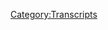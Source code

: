 {{DEFAULTSORT:
    #_TRANSCRIPT_0389:January 15-17, 2020
}}{{Transcript
    | title         = [[389: January 15-17, 2020]]
    | caption       = [https://knowledgefight.libsyn.com/knowledge-fight-january-15-17-2020 Listen to this episode on Libsyn]
    | episodeNumber = [[389: January 15-17, 2020|389]]
    | length        = 03:00:11
}}

{{MessageBox
    | header     = Warning: Bot Generated Content
    | text       = This transcript was automatically generated by transcription software and likely contains many mistakes and misattributions. Please check the audio for definitive quotes, attribution, and context.
    | image      = N3yvass4myg91.webp
    | imagewidth = 50px
    | id         = warning
}}

{{TranscriptBlock
    | name      = Unknown Speaker
    | timestamp = 00:00:00.000
    | text      = N-n-n-n-n-n-n-n-knowledge fight.
}}

{{TranscriptBlock
    | name      = Unknown Speaker
    | timestamp = 00:00:12.960
    | text      = Dan and Jordan, I am sweating.
}}

{{TranscriptBlock
    | name      = Unknown Speaker
    | timestamp = 00:00:18.039
    | text      = Knowledgefight.com, it's time to pray.
}}

{{TranscriptBlock
    | name      = Unknown Speaker
    | timestamp = 00:00:21.280
    | text      = I have great respect for knowledge fight.
}}

{{TranscriptBlock
    | name      = Unknown Speaker
    | timestamp = 00:00:23.920
    | text      = Knowledge fight.
}}

{{TranscriptBlock
    | name      = Unknown Speaker
    | timestamp = 00:00:24.920
    | text      = I'm sick of them posing as if they're the good guys, saying we are the bad guys.
}}

{{TranscriptBlock
    | name      = Unknown Speaker
    | timestamp = 00:00:28.920
    | text      = Knowledge Fight.
}}

{{TranscriptBlock
    | name      = Unknown Speaker
    | timestamp = 00:00:29.920
    | text      = Dan and Jordan, Knowledge Fight.
}}

{{TranscriptBlock
    | name      = Unknown Speaker
    | timestamp = 00:00:35.460
    | text      = Need money.
}}

{{TranscriptBlock
    | name      = Unknown Speaker
    | timestamp = 00:00:55.560
    | text      = Not Knowledge Fight dot com.
}}

{{TranscriptBlock
    | name      = Unknown Speaker
    | timestamp = 00:00:58.520
    | text      = I love you.
}}

{{TranscriptBlock
    | name      = Unknown Speaker
    | timestamp = 00:00:59.520
    | text      = Hey, everybody, welcome back to
}}

{{TranscriptBlock
    | name      = Unknown Speaker
    | timestamp = 00:01:00.640
    | text      = Knowledge Fight. I'm Dan.
}}

{{TranscriptBlock
    | name      = Unknown Speaker
    | timestamp = 00:01:01.960
    | text      = We're couple dudes like to sit
}}

{{TranscriptBlock
    | name      = Unknown Speaker
    | timestamp = 00:01:02.920
    | text      = around, drink novelty bevs and talk
}}

{{TranscriptBlock
    | name      = Unknown Speaker
    | timestamp = 00:01:04.760
    | text      = a little bit about Alex Jones.
}}

{{TranscriptBlock
    | name      = Unknown Speaker
    | timestamp = 00:01:06.040
    | text      = And apparently we like to
}}

{{TranscriptBlock
    | name      = Unknown Speaker
    | timestamp = 00:01:07.680
    | text      = abbreviate things now.
}}

{{TranscriptBlock
    | name      = Unknown Speaker
    | timestamp = 00:01:09.159
    | text      = I do finger guns at you.
}}

{{TranscriptBlock
    | name      = Unknown Speaker
    | timestamp = 00:01:10.280
    | text      = Yeah.
}}

{{TranscriptBlock
    | name      = Unknown Speaker
    | timestamp = 00:01:11.640
    | text      = This is a new crucial part of our
}}

{{TranscriptBlock
    | name      = Unknown Speaker
    | timestamp = 00:01:13.000
    | text      = show.
}}

{{TranscriptBlock
    | name      = Unknown Speaker
    | timestamp = 00:01:13.319
    | text      = Right.
}}

{{TranscriptBlock
    | name      = Unknown Speaker
    | timestamp = 00:01:13.799
    | text      = I moved the desk a little bit
}}

{{TranscriptBlock
    | name      = Unknown Speaker
    | timestamp = 00:01:15.239
    | text      = across the room and opened things
}}

{{TranscriptBlock
    | name      = Unknown Speaker
    | timestamp = 00:01:17.000
    | text      = up in here. Now I'm shortening
}}

{{TranscriptBlock
    | name      = Unknown Speaker
    | timestamp = 00:01:18.920
    | text      = words.
}}

{{TranscriptBlock
    | name      = Unknown Speaker
    | timestamp = 00:01:21.280
    | text      = What's up, Dan?
}}

{{TranscriptBlock
    | name      = Unknown Speaker
    | timestamp = 00:01:22.760
    | text      = Dan, quick question.
}}

{{TranscriptBlock
    | name      = Unknown Speaker
    | timestamp = 00:01:23.799
    | text      = Yes.
}}

{{TranscriptBlock
    | name      = Unknown Speaker
    | timestamp = 00:01:25.359
    | text      = I think this one's going to be a
}}

{{TranscriptBlock
    | name      = Unknown Speaker
    | timestamp = 00:01:26.640
    | text      = fun one.
}}

{{TranscriptBlock
    | name      = Unknown Speaker
    | timestamp = 00:01:27.159
    | text      = OK, what are your top three fast
}}

{{TranscriptBlock
    | name      = Unknown Speaker
    | timestamp = 00:01:28.719
    | text      = and furious films?
}}

{{TranscriptBlock
    | name      = Unknown Speaker
    | timestamp = 00:01:29.799
    | text      = And I will include Hobbs
}}

{{TranscriptBlock
    | name      = Unknown Speaker
    | timestamp = 00:01:31.760
    | text      = and Shaw should you so desire.
}}

{{TranscriptBlock
    | name      = Unknown Speaker
    | timestamp = 00:01:33.920
    | text      = I don't know.
}}

{{TranscriptBlock
    | name      = Unknown Speaker
    | timestamp = 00:01:34.760
    | text      = It's really hard to rank
}}

{{TranscriptBlock
    | name      = Unknown Speaker
    | timestamp = 00:01:36.560
    | text      = the later ones, but I'll tell
}}

{{TranscriptBlock
    | name      = Unknown Speaker
    | timestamp = 00:01:38.439
    | text      = you for sure that one isn't
}}

{{TranscriptBlock
    | name      = Unknown Speaker
    | timestamp = 00:01:40.400
    | text      = in the top three
}}

{{TranscriptBlock
    | name      = Unknown Speaker
    | timestamp = 00:01:42.280
    | text      = two grounded.
}}

{{TranscriptBlock
    | name      = Unknown Speaker
    | timestamp = 00:01:43.040
    | text      = Yeah.
}}

{{TranscriptBlock
    | name      = Unknown Speaker
    | timestamp = 00:01:43.659
    | text      = Two down to earth.
}}

{{TranscriptBlock
    | name      = Unknown Speaker
    | timestamp = 00:01:44.480
    | text      = I have a very soft spot
}}

{{TranscriptBlock
    | name      = Unknown Speaker
    | timestamp = 00:01:46.319
    | text      = in my heart for too fast, too
}}

{{TranscriptBlock
    | name      = Unknown Speaker
    | timestamp = 00:01:48.200
    | text      = furious.
}}

{{TranscriptBlock
    | name      = Unknown Speaker
    | timestamp = 00:01:48.799
    | text      = OK, because the name is hilarious.
}}

{{TranscriptBlock
    | name      = Unknown Speaker
    | timestamp = 00:01:50.439
    | text      = Yeah, it is very fun.
}}

{{TranscriptBlock
    | name      = Unknown Speaker
    | timestamp = 00:01:51.120
    | text      = And my friends
}}

{{TranscriptBlock
    | name      = Unknown Speaker
    | timestamp = 00:01:52.959
    | text      = named their cat to cookie to puss
}}

{{TranscriptBlock
    | name      = Unknown Speaker
    | timestamp = 00:01:54.840
    | text      = right.
}}

{{TranscriptBlock
    | name      = Unknown Speaker
    | timestamp = 00:01:55.840
    | text      = That's the second cat after cookie
}}

{{TranscriptBlock
    | name      = Unknown Speaker
    | timestamp = 00:01:57.400
    | text      = puss. Right.
}}

{{TranscriptBlock
    | name      = Unknown Speaker
    | timestamp = 00:01:59.159
    | text      = Went away actually.
}}

{{TranscriptBlock
    | name      = Unknown Speaker
    | timestamp = 00:02:00.159
    | text      = And so to cookie to puss, a lot of
}}

{{TranscriptBlock
    | name      = Unknown Speaker
    | timestamp = 00:02:01.879
    | text      = strong. And I was just the right
}}

{{TranscriptBlock
    | name      = Unknown Speaker
    | timestamp = 00:02:03.579
    | text      = age when too fast came
}}

{{TranscriptBlock
    | name      = Unknown Speaker
    | timestamp = 00:02:05.239
    | text      = up. And Ludacris is in it.
}}

{{TranscriptBlock
    | name      = Unknown Speaker
    | timestamp = 00:02:06.519
    | text      = He's amazing. That's when he came
}}

{{TranscriptBlock
    | name      = Unknown Speaker
    | timestamp = 00:02:08.159
    | text      = around. That's when he came into
}}

{{TranscriptBlock
    | name      = Unknown Speaker
    | timestamp = 00:02:09.840
    | text      = his own as an actor.
}}

{{TranscriptBlock
    | name      = Unknown Speaker
    | timestamp = 00:02:11.599
    | text      = I enjoyed the hell out of that one.
}}

{{TranscriptBlock
    | name      = Unknown Speaker
    | timestamp = 00:02:13.439
    | text      = I would say it's it shouldn't be
}}

{{TranscriptBlock
    | name      = Unknown Speaker
    | timestamp = 00:02:15.199
    | text      = in the top four, but I'm going to
}}

{{TranscriptBlock
    | name      = Unknown Speaker
    | timestamp = 00:02:16.719
    | text      = or top three, but I'm going to put
}}

{{TranscriptBlock
    | name      = Unknown Speaker
    | timestamp = 00:02:17.759
    | text      = four in.
}}

{{TranscriptBlock
    | name      = Unknown Speaker
    | timestamp = 00:02:18.639
    | text      = OK, in my top three.
}}

{{TranscriptBlock
    | name      = Unknown Speaker
    | timestamp = 00:02:20.240
    | text      = Which one is that fast and furious
}}

{{TranscriptBlock
    | name      = Unknown Speaker
    | timestamp = 00:02:21.740
    | text      = for a four for four
}}

{{TranscriptBlock
    | name      = Unknown Speaker
    | timestamp = 00:02:23.520
    | text      = furious?
}}

{{TranscriptBlock
    | name      = Unknown Speaker
    | timestamp = 00:02:24.879
    | text      = I don't know for furious
}}

{{TranscriptBlock
    | name      = Unknown Speaker
    | timestamp = 00:02:26.719
    | text      = discount.
}}

{{TranscriptBlock
    | name      = Unknown Speaker
    | timestamp = 00:02:27.800
    | text      = The only reason that one gets into
}}

{{TranscriptBlock
    | name      = Unknown Speaker
    | timestamp = 00:02:29.960
    | text      = the top is because I went to go
}}

{{TranscriptBlock
    | name      = Unknown Speaker
    | timestamp = 00:02:31.879
    | text      = see that with my buddies
}}

{{TranscriptBlock
    | name      = Unknown Speaker
    | timestamp = 00:02:34.039
    | text      = in Missouri, my dick
}}

{{TranscriptBlock
    | name      = Unknown Speaker
    | timestamp = 00:02:35.960
    | text      = dickhole friends.
}}

{{TranscriptBlock
    | name      = Unknown Speaker
    | timestamp = 00:02:37.639
    | text      = OK, we almost got kicked out of the
}}

{{TranscriptBlock
    | name      = Unknown Speaker
    | timestamp = 00:02:39.560
    | text      = theater because we were laughing so
}}

{{TranscriptBlock
    | name      = Unknown Speaker
    | timestamp = 00:02:40.879
    | text      = hard.
}}

{{TranscriptBlock
    | name      = Unknown Speaker
    | timestamp = 00:02:43.120
    | text      = It's a funny it's a funny movie.
}}

{{TranscriptBlock
    | name      = Unknown Speaker
    | timestamp = 00:02:45.039
    | text      = Yeah, me and my buddy Berger were
}}

{{TranscriptBlock
    | name      = Unknown Speaker
    | timestamp = 00:02:47.039
    | text      = laughing real hard at stuff and
}}

{{TranscriptBlock
    | name      = Unknown Speaker
    | timestamp = 00:02:48.879
    | text      = we got shushed aggressively by
}}

{{TranscriptBlock
    | name      = Unknown Speaker
    | timestamp = 00:02:50.879
    | text      = people around us.
}}

{{TranscriptBlock
    | name      = Unknown Speaker
    | timestamp = 00:02:51.919
    | text      = We were very high and probably
}}

{{TranscriptBlock
    | name      = Unknown Speaker
    | timestamp = 00:02:53.879
    | text      = drunk. And so, yeah, but
}}

{{TranscriptBlock
    | name      = Unknown Speaker
    | timestamp = 00:02:55.780
    | text      = that experience was really fun.
}}

{{TranscriptBlock
    | name      = Unknown Speaker
    | timestamp = 00:02:57.180
    | text      = Like, sure, indignant about
}}

{{TranscriptBlock
    | name      = Unknown Speaker
    | timestamp = 00:02:59.039
    | text      = like, why are you taking this
}}

{{TranscriptBlock
    | name      = Unknown Speaker
    | timestamp = 00:03:00.039
    | text      = seriously?
}}

{{TranscriptBlock
    | name      = Unknown Speaker
    | timestamp = 00:03:00.879
    | text      = The movie is almost a tertiary
}}

{{TranscriptBlock
    | name      = Unknown Speaker
    | timestamp = 00:03:02.520
    | text      = experience.
}}

{{TranscriptBlock
    | name      = Unknown Speaker
    | timestamp = 00:03:03.199
    | text      = Yeah.
}}

{{TranscriptBlock
    | name      = Unknown Speaker
    | timestamp = 00:03:04.000
    | text      = And then I don't know, one of the
}}

{{TranscriptBlock
    | name      = Unknown Speaker
    | timestamp = 00:03:05.860
    | text      = later ones.
}}

{{TranscriptBlock
    | name      = Unknown Speaker
    | timestamp = 00:03:07.960
    | text      = All of them, all of the later
}}

{{TranscriptBlock
    | name      = Unknown Speaker
    | timestamp = 00:03:09.919
    | text      = ones.
}}

{{TranscriptBlock
    | name      = Unknown Speaker
    | timestamp = 00:03:10.159
    | text      = I always found Fast Five to be a
}}

{{TranscriptBlock
    | name      = Unknown Speaker
    | timestamp = 00:03:11.719
    | text      = very funny name.
}}

{{TranscriptBlock
    | name      = Unknown Speaker
    | timestamp = 00:03:12.919
    | text      = Yeah, I have no idea why.
}}

{{TranscriptBlock
    | name      = Unknown Speaker
    | timestamp = 00:03:14.280
    | text      = Yeah, I think four might have been
}}

{{TranscriptBlock
    | name      = Unknown Speaker
    | timestamp = 00:03:15.520
    | text      = fast and furious.
}}

{{TranscriptBlock
    | name      = Unknown Speaker
    | timestamp = 00:03:16.960
    | text      = I think that would have been
}}

{{TranscriptBlock
    | name      = Unknown Speaker
    | timestamp = 00:03:18.280
    | text      = one where they took the the off it.
}}

{{TranscriptBlock
    | name      = Unknown Speaker
    | timestamp = 00:03:21.080
    | text      = Quite remember.
}}

{{TranscriptBlock
    | name      = Unknown Speaker
    | timestamp = 00:03:22.439
    | text      = Oh, Tokyo Drift was great, too.
}}

{{TranscriptBlock
    | name      = Unknown Speaker
    | timestamp = 00:03:24.240
    | text      = You loved Tokyo Drift.
}}

{{TranscriptBlock
    | name      = Unknown Speaker
    | timestamp = 00:03:25.639
    | text      = Underrated.
}}

{{TranscriptBlock
    | name      = Unknown Speaker
    | timestamp = 00:03:26.319
    | text      = Little Bow Wow was up in there.
}}

{{TranscriptBlock
    | name      = Unknown Speaker
    | timestamp = 00:03:28.319
    | text      = That guy, one of the
}}

{{TranscriptBlock
    | name      = Unknown Speaker
    | timestamp = 00:03:30.159
    | text      = actors in it is from Missouri.
}}

{{TranscriptBlock
    | name      = Unknown Speaker
    | timestamp = 00:03:32.400
    | text      = Everyone was really proud of that.
}}

{{TranscriptBlock
    | name      = Unknown Speaker
    | timestamp = 00:03:35.599
    | text      = He's a Missouri hero now.
}}

{{TranscriptBlock
    | name      = Unknown Speaker
    | timestamp = 00:03:36.840
    | text      = Yeah, absolutely.
}}

{{TranscriptBlock
    | name      = Unknown Speaker
    | timestamp = 00:03:37.560
    | text      = There's a lot of talk about that
}}

{{TranscriptBlock
    | name      = Unknown Speaker
    | timestamp = 00:03:38.840
    | text      = when the movie came out
}}

{{TranscriptBlock
    | name      = Unknown Speaker
    | timestamp = 00:03:40.680
    | text      = and they drifted.
}}

{{TranscriptBlock
    | name      = Unknown Speaker
    | timestamp = 00:03:41.800
    | text      = They did.
}}

{{TranscriptBlock
    | name      = Unknown Speaker
    | timestamp = 00:03:42.840
    | text      = They did the DK.
}}

{{TranscriptBlock
    | name      = Unknown Speaker
    | timestamp = 00:03:44.039
    | text      = They they made very sure to
}}

{{TranscriptBlock
    | name      = Unknown Speaker
    | timestamp = 00:03:46.039
    | text      = add that into the movie.
}}

{{TranscriptBlock
    | name      = Unknown Speaker
    | timestamp = 00:03:47.039
    | text      = I think I saw that with Berger
}}

{{TranscriptBlock
    | name      = Unknown Speaker
    | timestamp = 00:03:48.639
    | text      = also, my buddy Berger, because he
}}

{{TranscriptBlock
    | name      = Unknown Speaker
    | timestamp = 00:03:50.360
    | text      = likes you like to drive fast more
}}

{{TranscriptBlock
    | name      = Unknown Speaker
    | timestamp = 00:03:52.219
    | text      = than anyone else I knew.
}}

{{TranscriptBlock
    | name      = Unknown Speaker
    | timestamp = 00:03:53.639
    | text      = OK. And I think as
}}

{{TranscriptBlock
    | name      = Unknown Speaker
    | timestamp = 00:03:55.639
    | text      = I recall, we saw that together
}}

{{TranscriptBlock
    | name      = Unknown Speaker
    | timestamp = 00:03:57.479
    | text      = and they keep calling him DK because
}}

{{TranscriptBlock
    | name      = Unknown Speaker
    | timestamp = 00:03:59.319
    | text      = he's the drift king.
}}

{{TranscriptBlock
    | name      = Unknown Speaker
    | timestamp = 00:04:00.080
    | text      = Yes. And sure, sure.
}}

{{TranscriptBlock
    | name      = Unknown Speaker
    | timestamp = 00:04:02.080
    | text      = Berger was like someone's gonna
}}

{{TranscriptBlock
    | name      = Unknown Speaker
    | timestamp = 00:04:04.039
    | text      = make a Donkey Kong joke.
}}

{{TranscriptBlock
    | name      = Unknown Speaker
    | timestamp = 00:04:05.080
    | text      = Yes. And then, of course, you know,
}}

{{TranscriptBlock
    | name      = Unknown Speaker
    | timestamp = 00:04:06.680
    | text      = an hour into the movie, someone
}}

{{TranscriptBlock
    | name      = Unknown Speaker
    | timestamp = 00:04:07.719
    | text      = calls him Donkey. Absolutely.
}}

{{TranscriptBlock
    | name      = Unknown Speaker
    | timestamp = 00:04:09.280
    | text      = Anyway, fun memories of seeing fast
}}

{{TranscriptBlock
    | name      = Unknown Speaker
    | timestamp = 00:04:10.840
    | text      = and furious movies.
}}

{{TranscriptBlock
    | name      = Unknown Speaker
    | timestamp = 00:04:11.840
    | text      = Fun times.
}}

{{TranscriptBlock
    | name      = Unknown Speaker
    | timestamp = 00:04:12.680
    | text      = I know a bit about it, but I refuse
}}

{{TranscriptBlock
    | name      = Unknown Speaker
    | timestamp = 00:04:14.340
    | text      = to strongly rank, but I
}}

{{TranscriptBlock
    | name      = Unknown Speaker
    | timestamp = 00:04:16.279
    | text      = do know a lot about Alex Jones and
}}

{{TranscriptBlock
    | name      = Unknown Speaker
    | timestamp = 00:04:17.519
    | text      = I'll rank him as poor.
}}

{{TranscriptBlock
    | name      = Unknown Speaker
    | timestamp = 00:04:19.879
    | text      = He's in my bottom three
}}

{{TranscriptBlock
    | name      = Unknown Speaker
    | timestamp = 00:04:21.879
    | text      = all time. Alex Jones is.
}}

{{TranscriptBlock
    | name      = Unknown Speaker
    | timestamp = 00:04:23.279
    | text      = Yeah. So, Jordan, today we've got
}}

{{TranscriptBlock
    | name      = Unknown Speaker
    | timestamp = 00:04:24.600
    | text      = an episode to go over.
}}

{{TranscriptBlock
    | name      = Unknown Speaker
    | timestamp = 00:04:25.540
    | text      = We cannot get out of the present
}}

{{TranscriptBlock
    | name      = Unknown Speaker
    | timestamp = 00:04:26.839
    | text      = day because everything keeps
}}

{{TranscriptBlock
    | name      = Unknown Speaker
    | timestamp = 00:04:28.000
    | text      = happening. Yeah, they refuse to
}}

{{TranscriptBlock
    | name      = Unknown Speaker
    | timestamp = 00:04:29.839
    | text      = stop doing stuff.
}}

{{TranscriptBlock
    | name      = Unknown Speaker
    | timestamp = 00:04:30.839
    | text      = Yeah. So we must pay attention
}}

{{TranscriptBlock
    | name      = Unknown Speaker
    | timestamp = 00:04:33.160
    | text      = and see what's up.
}}

{{TranscriptBlock
    | name      = Unknown Speaker
    | timestamp = 00:04:34.079
    | text      = So today we're going to be going
}}

{{TranscriptBlock
    | name      = Unknown Speaker
    | timestamp = 00:04:35.079
    | text      = over January 15th through 17th,
}}

{{TranscriptBlock
    | name      = Unknown Speaker
    | timestamp = 00:04:37.100
    | text      = which is Wednesday through Friday
}}

{{TranscriptBlock
    | name      = Unknown Speaker
    | timestamp = 00:04:38.399
    | text      = of last week.
}}

{{TranscriptBlock
    | name      = Unknown Speaker
    | timestamp = 00:04:39.079
    | text      = OK. And, you know, there's
}}

{{TranscriptBlock
    | name      = Unknown Speaker
    | timestamp = 00:04:41.079
    | text      = been currently
}}

{{TranscriptBlock
    | name      = Unknown Speaker
    | timestamp = 00:04:43.040
    | text      = right now as we're recording, this
}}

{{TranscriptBlock
    | name      = Unknown Speaker
    | timestamp = 00:04:44.839
    | text      = is Sunday. Yes.
}}

{{TranscriptBlock
    | name      = Unknown Speaker
    | timestamp = 00:04:46.399
    | text      = And into next week, Alex Jones
}}

{{TranscriptBlock
    | name      = Unknown Speaker
    | timestamp = 00:04:48.360
    | text      = is out of studio.
}}

{{TranscriptBlock
    | name      = Unknown Speaker
    | timestamp = 00:04:49.160
    | text      = He is making a trip to the East
}}

{{TranscriptBlock
    | name      = Unknown Speaker
    | timestamp = 00:04:50.899
    | text      = Coast.
}}

{{TranscriptBlock
    | name      = Unknown Speaker
    | timestamp = 00:04:51.759
    | text      = He is going to Virginia for that
}}

{{TranscriptBlock
    | name      = Unknown Speaker
    | timestamp = 00:04:53.279
    | text      = rally on Monday in Richmond.
}}

{{TranscriptBlock
    | name      = Unknown Speaker
    | timestamp = 00:04:54.279
    | text      = No, no.
}}

{{TranscriptBlock
    | name      = Unknown Speaker
    | timestamp = 00:04:55.480
    | text      = He is going to be in D.C., I don't
}}

{{TranscriptBlock
    | name      = Unknown Speaker
    | timestamp = 00:04:57.079
    | text      = know, yelling at a building while
}}

{{TranscriptBlock
    | name      = Unknown Speaker
    | timestamp = 00:04:59.000
    | text      = Trump is having his impeachment
}}

{{TranscriptBlock
    | name      = Unknown Speaker
    | timestamp = 00:05:00.639
    | text      = hearing. I like it, according to
}}

{{TranscriptBlock
    | name      = Unknown Speaker
    | timestamp = 00:05:02.000
    | text      = Alex. OK, so he's
}}

{{TranscriptBlock
    | name      = Unknown Speaker
    | timestamp = 00:05:04.000
    | text      = on that trip.
}}

{{TranscriptBlock
    | name      = Unknown Speaker
    | timestamp = 00:05:04.879
    | text      = But the preamble to it is
}}

{{TranscriptBlock
    | name      = Unknown Speaker
    | timestamp = 00:05:06.959
    | text      = this three day stretch at the
}}

{{TranscriptBlock
    | name      = Unknown Speaker
    | timestamp = 00:05:08.879
    | text      = end of last week.
}}

{{TranscriptBlock
    | name      = Unknown Speaker
    | timestamp = 00:05:10.180
    | text      = And I think there's some trouble.
}}

{{TranscriptBlock
    | name      = Unknown Speaker
    | timestamp = 00:05:12.279
    | text      = I think there's some pretty fucking
}}

{{TranscriptBlock
    | name      = Unknown Speaker
    | timestamp = 00:05:13.360
    | text      = hilarious things that happen to
}}

{{TranscriptBlock
    | name      = Unknown Speaker
    | timestamp = 00:05:14.759
    | text      = him. But also very irresponsible,
}}

{{TranscriptBlock
    | name      = Unknown Speaker
    | timestamp = 00:05:17.060
    | text      = very horrible lies
}}

{{TranscriptBlock
    | name      = Unknown Speaker
    | timestamp = 00:05:19.040
    | text      = that Alex is putting out into the
}}

{{TranscriptBlock
    | name      = Unknown Speaker
    | timestamp = 00:05:20.360
    | text      = world that could have pretty bad
}}

{{TranscriptBlock
    | name      = Unknown Speaker
    | timestamp = 00:05:22.019
    | text      = consequences, all things considered,
}}

{{TranscriptBlock
    | name      = Unknown Speaker
    | timestamp = 00:05:24.040
    | text      = but also may just be his normal
}}

{{TranscriptBlock
    | name      = Unknown Speaker
    | timestamp = 00:05:25.800
    | text      = standard fare where he lies and
}}

{{TranscriptBlock
    | name      = Unknown Speaker
    | timestamp = 00:05:27.480
    | text      = people just incorporate bad
}}

{{TranscriptBlock
    | name      = Unknown Speaker
    | timestamp = 00:05:29.199
    | text      = beliefs.
}}

{{TranscriptBlock
    | name      = Unknown Speaker
    | timestamp = 00:05:30.000
    | text      = Toss it in there.
}}

{{TranscriptBlock
    | name      = Unknown Speaker
    | timestamp = 00:05:30.720
    | text      = Yeah. So we'll get into a bunch of
}}

{{TranscriptBlock
    | name      = Unknown Speaker
    | timestamp = 00:05:32.480
    | text      = this. But before we do that, we got
}}

{{TranscriptBlock
    | name      = Unknown Speaker
    | timestamp = 00:05:33.800
    | text      = to take a moment to say thank you to
}}

{{TranscriptBlock
    | name      = Unknown Speaker
    | timestamp = 00:05:35.319
    | text      = Paul Walker and everybody who has
}}

{{TranscriptBlock
    | name      = Unknown Speaker
    | timestamp = 00:05:37.079
    | text      = signed up to support the show.
}}

{{TranscriptBlock
    | name      = Unknown Speaker
    | timestamp = 00:05:38.959
    | text      = Absolutely. Rest in power, Paul.
}}

{{TranscriptBlock
    | name      = Unknown Speaker
    | timestamp = 00:05:40.759
    | text      = So first, Jeff, thank you so much.
}}

{{TranscriptBlock
    | name      = Unknown Speaker
    | timestamp = 00:05:42.680
    | text      = You are now a policy wonk.
}}

{{TranscriptBlock
    | name      = Unknown Speaker
    | timestamp = 00:05:43.720
    | text      = I'm a policy wonk.
}}

{{TranscriptBlock
    | name      = Unknown Speaker
    | timestamp = 00:05:44.800
    | text      = Thank you, Jay.
}}

{{TranscriptBlock
    | name      = Unknown Speaker
    | timestamp = 00:05:45.680
    | text      = Thanks to Dan.
}}

{{TranscriptBlock
    | name      = Unknown Speaker
    | timestamp = 00:05:46.819
    | text      = Great name. Thank you so much.
}}

{{TranscriptBlock
    | name      = Unknown Speaker
    | timestamp = 00:05:48.000
    | text      = You are now a policy wonk.
}}

{{TranscriptBlock
    | name      = Unknown Speaker
    | timestamp = 00:05:49.079
    | text      = I'm a policy wonk.
}}

{{TranscriptBlock
    | name      = Unknown Speaker
    | timestamp = 00:05:50.079
    | text      = Thanks, Dan. Thank you, Dan.
}}

{{TranscriptBlock
    | name      = Unknown Speaker
    | timestamp = 00:05:51.600
    | text      = Next. Tara or may be tomorrow.
}}

{{TranscriptBlock
    | name      = Unknown Speaker
    | timestamp = 00:05:53.240
    | text      = Not entirely sure, but either way,
}}

{{TranscriptBlock
    | name      = Unknown Speaker
    | timestamp = 00:05:54.620
    | text      = thank you very much.
}}

{{TranscriptBlock
    | name      = Unknown Speaker
    | timestamp = 00:05:55.360
    | text      = You are now a policy wonk.
}}

{{TranscriptBlock
    | name      = Unknown Speaker
    | timestamp = 00:05:56.459
    | text      = I'm a policy wonk.
}}

{{TranscriptBlock
    | name      = Unknown Speaker
    | timestamp = 00:05:57.540
    | text      = Thank you very much.
}}

{{TranscriptBlock
    | name      = Unknown Speaker
    | timestamp = 00:05:58.560
    | text      = Next, John asks, thank you so
}}

{{TranscriptBlock
    | name      = Unknown Speaker
    | timestamp = 00:06:00.480
    | text      = much. You are now a policy wonk.
}}

{{TranscriptBlock
    | name      = Unknown Speaker
    | timestamp = 00:06:01.879
    | text      = I'm a policy wonk, thanks, John.
}}

{{TranscriptBlock
    | name      = Unknown Speaker
    | timestamp = 00:06:03.519
    | text      = Thank you. Next, John F they
}}

{{TranscriptBlock
    | name      = Unknown Speaker
    | timestamp = 00:06:05.439
    | text      = do so much.
}}

{{TranscriptBlock
    | name      = Unknown Speaker
    | timestamp = 00:06:06.300
    | text      = You're now a policy wonk.
}}

{{TranscriptBlock
    | name      = Unknown Speaker
    | timestamp = 00:06:07.439
    | text      = I'm a policy wonk.
}}

{{TranscriptBlock
    | name      = Unknown Speaker
    | timestamp = 00:06:08.720
    | text      = Thanks, John.
}}

{{TranscriptBlock
    | name      = Unknown Speaker
    | timestamp = 00:06:11.000
    | text      = E-L-E-I-G-H. Thank you so much. You are now a policy wonk.
}}

{{TranscriptBlock
    | name      = Unknown Speaker
    | timestamp = 00:06:15.000
    | text      = I'm a policy wonk.
}}

{{TranscriptBlock
    | name      = Unknown Speaker
    | timestamp = 00:06:16.000
    | text      = Thank you, Lee.
}}

{{TranscriptBlock
    | name      = Unknown Speaker
    | timestamp = 00:06:17.000
    | text      = Thank you, Lee.
}}

{{TranscriptBlock
    | name      = Unknown Speaker
    | timestamp = 00:06:18.000
    | text      = And then finally, I'd like to say thank you to a couple of people who donated on an elevated level and we appreciate that very much.
}}

{{TranscriptBlock
    | name      = Unknown Speaker
    | timestamp = 00:06:22.000
    | text      = So first of all, Ketcher, thank you so much. You are now a technocrat.
}}

{{TranscriptBlock
    | name      = Unknown Speaker
    | timestamp = 00:06:25.000
    | text      = And, Mr. Kevin, thank you so much. You are now a technocrat.
}}

{{TranscriptBlock
    | name      = Unknown Speaker
    | timestamp = 00:06:29.000
    | text      = I'm a policy wonk.
}}

{{TranscriptBlock
    | name      = Unknown Speaker
    | timestamp = 00:06:30.000
    | text      = Crikey, mate. That's fantastic. Have yourself a brew.
}}

{{TranscriptBlock
    | name      = Unknown Speaker
    | timestamp = 00:06:33.000
    | text      = How's your 401k doing, bro?
}}

{{TranscriptBlock
    | name      = Unknown Speaker
    | timestamp = 00:06:35.000
    | text      = Alright, we gotta go full tilt boogie on this, Watson, alright?
}}

{{TranscriptBlock
    | name      = Unknown Speaker
    | timestamp = 00:06:37.000
    | text      = Let's just get down to business.
}}

{{TranscriptBlock
    | name      = Unknown Speaker
    | timestamp = 00:06:39.000
    | text      = We ain't making that money off that heroin.
}}

{{TranscriptBlock
    | name      = Unknown Speaker
    | timestamp = 00:06:41.000
    | text      = Why you pimps so good?
}}

{{TranscriptBlock
    | name      = Unknown Speaker
    | timestamp = 00:06:43.000
    | text      = My neck is freakishly large.
}}

{{TranscriptBlock
    | name      = Unknown Speaker
    | timestamp = 00:06:45.000
    | text      = I declare info war on you.
}}

{{TranscriptBlock
    | name      = Unknown Speaker
    | timestamp = 00:06:47.000
    | text      = Thank you so much, Ketcher and Mr. Kevin.
}}

{{TranscriptBlock
    | name      = Unknown Speaker
    | timestamp = 00:06:50.000
    | text      = Yes, thank you very much. We gotta ask Ketcher if he's been stealing signs.
}}

{{TranscriptBlock
    | name      = Unknown Speaker
    | timestamp = 00:06:54.000
    | text      = News.
}}

{{TranscriptBlock
    | name      = Unknown Speaker
    | timestamp = 00:06:55.000
    | text      = Oh, yeah.
}}

{{TranscriptBlock
    | name      = Unknown Speaker
    | timestamp = 00:06:56.000
    | text      = Keep up.
}}

{{TranscriptBlock
    | name      = Unknown Speaker
    | timestamp = 00:06:57.000
    | text      = It should be illegal.
}}

{{TranscriptBlock
    | name      = Unknown Speaker
    | timestamp = 00:06:58.000
    | text      = I'm fine with it.
}}

{{TranscriptBlock
    | name      = Unknown Speaker
    | timestamp = 00:06:59.000
    | text      = I don't really know.
}}

{{TranscriptBlock
    | name      = Unknown Speaker
    | timestamp = 00:07:00.000
    | text      = I'm fine with cheating.
}}

{{TranscriptBlock
    | name      = Unknown Speaker
    | timestamp = 00:07:01.000
    | text      = I don't have a position on baseball rules.
}}

{{TranscriptBlock
    | name      = Unknown Speaker
    | timestamp = 00:07:02.000
    | text      = I even like performance enhancing drugs. I'm all about them.
}}

{{TranscriptBlock
    | name      = Unknown Speaker
    | timestamp = 00:07:04.000
    | text      = I think it's silly that the infield fly rule exists.
}}

{{TranscriptBlock
    | name      = Unknown Speaker
    | timestamp = 00:07:07.000
    | text      = How dare you?
}}

{{TranscriptBlock
    | name      = Unknown Speaker
    | timestamp = 00:07:08.000
    | text      = I don't fight about it.
}}

{{TranscriptBlock
    | name      = Unknown Speaker
    | timestamp = 00:07:09.000
    | text      = How dare you?
}}

{{TranscriptBlock
    | name      = Unknown Speaker
    | timestamp = 00:07:10.000
    | text      = I have no idea.
}}

{{TranscriptBlock
    | name      = Unknown Speaker
    | timestamp = 00:07:11.000
    | text      = That would wind up me leading to a triple play.
}}

{{TranscriptBlock
    | name      = Unknown Speaker
    | timestamp = 00:07:12.000
    | text      = I do not know if I'm making a sound argument.
}}

{{TranscriptBlock
    | name      = Unknown Speaker
    | timestamp = 00:07:14.000
    | text      = I do not know anything about baseball.
}}

{{TranscriptBlock
    | name      = Unknown Speaker
    | timestamp = 00:07:16.000
    | text      = Don't worry about it.
}}

{{TranscriptBlock
    | name      = Unknown Speaker
    | timestamp = 00:07:17.000
    | text      = Have I ever told you my big fantasy about baseball?
}}

{{TranscriptBlock
    | name      = Unknown Speaker
    | timestamp = 00:07:19.000
    | text      = No.
}}

{{TranscriptBlock
    | name      = Unknown Speaker
    | timestamp = 00:07:20.000
    | text      = The whole team?
}}

{{TranscriptBlock
    | name      = Unknown Speaker
    | timestamp = 00:07:21.000
    | text      = I'd like to randomly be in a game where I'm in a position to hit a walk-off home run.
}}

{{TranscriptBlock
    | name      = Unknown Speaker
    | timestamp = 00:07:26.000
    | text      = Okay.
}}

{{TranscriptBlock
    | name      = Unknown Speaker
    | timestamp = 00:07:27.000
    | text      = Like Robert Redford in the natural.
}}

{{TranscriptBlock
    | name      = Unknown Speaker
    | timestamp = 00:07:29.000
    | text      = Sure.
}}

{{TranscriptBlock
    | name      = Unknown Speaker
    | timestamp = 00:07:30.000
    | text      = Whatever.
}}

{{TranscriptBlock
    | name      = Unknown Speaker
    | timestamp = 00:07:31.000
    | text      = However I get there is inconsequential.
}}

{{TranscriptBlock
    | name      = Unknown Speaker
    | timestamp = 00:07:32.000
    | text      = Gotcha.
}}

{{TranscriptBlock
    | name      = Unknown Speaker
    | timestamp = 00:07:33.000
    | text      = That's fine.
}}

{{TranscriptBlock
    | name      = Unknown Speaker
    | timestamp = 00:07:34.000
    | text      = So I'm there.
}}

{{TranscriptBlock
    | name      = Unknown Speaker
    | timestamp = 00:07:35.000
    | text      = I hit this walk-off home run.
}}

{{TranscriptBlock
    | name      = Unknown Speaker
    | timestamp = 00:07:36.000
    | text      = Maybe drop down, crab walk the bases.
}}

{{TranscriptBlock
    | name      = Unknown Speaker
    | timestamp = 00:07:38.000
    | text      = To really piss everyone off.
}}

{{TranscriptBlock
    | name      = Unknown Speaker
    | timestamp = 00:07:40.000
    | text      = Oh man.
}}

{{TranscriptBlock
    | name      = Unknown Speaker
    | timestamp = 00:07:41.000
    | text      = You don't know about the unwritten rules of baseball.
}}

{{TranscriptBlock
    | name      = Unknown Speaker
    | timestamp = 00:07:43.000
    | text      = You would be murdered.
}}

{{TranscriptBlock
    | name      = Unknown Speaker
    | timestamp = 00:07:44.000
    | text      = I've been told that.
}}

{{TranscriptBlock
    | name      = Unknown Speaker
    | timestamp = 00:07:45.000
    | text      = Yeah.
}}

{{TranscriptBlock
    | name      = Unknown Speaker
    | timestamp = 00:07:46.000
    | text      = Oh yeah.
}}

{{TranscriptBlock
    | name      = Unknown Speaker
    | timestamp = 00:07:47.000
    | text      = Imagine a 97 mile an hour fastball at your head.
}}

{{TranscriptBlock
    | name      = Unknown Speaker
    | timestamp = 00:07:49.000
    | text      = See this tells me that baseball has a cultural problem that needs to be...
}}

{{TranscriptBlock
    | name      = Unknown Speaker
    | timestamp = 00:07:53.000
    | text      = Massive.
}}

{{TranscriptBlock
    | name      = Unknown Speaker
    | timestamp = 00:07:54.000
    | text      = It's a nightmare.
}}

{{TranscriptBlock
    | name      = Unknown Speaker
    | timestamp = 00:07:55.000
    | text      = They need to do some...
}}

{{TranscriptBlock
    | name      = Unknown Speaker
    | timestamp = 00:07:56.000
    | text      = There needs to be a reformation within this baseball culture.
}}

{{TranscriptBlock
    | name      = Unknown Speaker
    | timestamp = 00:07:59.000
    | text      = The weirdest people.
}}

{{TranscriptBlock
    | name      = Unknown Speaker
    | timestamp = 00:08:00.000
    | text      = Anyway, thank you so much, catcher and Mr. Kevin.
}}

{{TranscriptBlock
    | name      = Unknown Speaker
    | timestamp = 00:08:02.000
    | text      = Yes, thank you very much.
}}

{{TranscriptBlock
    | name      = Unknown Speaker
    | timestamp = 00:08:03.000
    | text      = If you're out there listening and you're thinking,
}}

{{TranscriptBlock
    | name      = Unknown Speaker
    | timestamp = 00:08:04.000
    | text      = hey, I enjoy this show, I'd like to support what these gents do,
}}

{{TranscriptBlock
    | name      = Unknown Speaker
    | timestamp = 00:08:06.000
    | text      = you can do that by going to our website,
}}

{{TranscriptBlock
    | name      = Unknown Speaker
    | timestamp = 00:08:08.000
    | text      = knowledgefight.com, clicking the button that says support the show.
}}

{{TranscriptBlock
    | name      = Unknown Speaker
    | timestamp = 00:08:10.000
    | text      = It'd be lovely.
}}

{{TranscriptBlock
    | name      = Unknown Speaker
    | timestamp = 00:08:11.000
    | text      = So right off the bat, Jordan, I'm going to...
}}

{{TranscriptBlock
    | name      = Unknown Speaker
    | timestamp = 00:08:13.000
    | text      = Well, actually, let's start with an out of context drop.
}}

{{TranscriptBlock
    | name      = Unknown Speaker
    | timestamp = 00:08:16.000
    | text      = Okay.
}}

{{TranscriptBlock
    | name      = Unknown Speaker
    | timestamp = 00:08:17.000
    | text      = You want to put something on my tombstone?
}}

{{TranscriptBlock
    | name      = Unknown Speaker
    | timestamp = 00:08:19.000
    | text      = Awake!
}}

{{TranscriptBlock
    | name      = Unknown Speaker
    | timestamp = 00:08:20.000
    | text      = I am awake!
}}

{{TranscriptBlock
    | name      = Unknown Speaker
    | timestamp = 00:08:22.000
    | text      = That's probably...
}}

{{TranscriptBlock
    | name      = Unknown Speaker
    | timestamp = 00:08:23.000
    | text      = No, he's dead.
}}

{{TranscriptBlock
    | name      = Unknown Speaker
    | timestamp = 00:08:24.000
    | text      = That's the last thing you'd want on a tombstone.
}}

{{TranscriptBlock
    | name      = Unknown Speaker
    | timestamp = 00:08:26.000
    | text      = Yeah, that's the worst.
}}

{{TranscriptBlock
    | name      = Unknown Speaker
    | timestamp = 00:08:27.000
    | text      = He was awake.
}}

{{TranscriptBlock
    | name      = Unknown Speaker
    | timestamp = 00:08:28.000
    | text      = Maybe.
}}

{{TranscriptBlock
    | name      = Unknown Speaker
    | timestamp = 00:08:29.000
    | text      = I don't know.
}}

{{TranscriptBlock
    | name      = Unknown Speaker
    | timestamp = 00:08:30.000
    | text      = It's the wrong place for that epitaph.
}}

{{TranscriptBlock
    | name      = Unknown Speaker
    | timestamp = 00:08:33.000
    | text      = Anyway, I want to say that I'm going to dismiss something
}}

{{TranscriptBlock
    | name      = Unknown Speaker
    | timestamp = 00:08:37.000
    | text      = that I think that everyone's probably interested in hearing a take on,
}}

{{TranscriptBlock
    | name      = Unknown Speaker
    | timestamp = 00:08:41.000
    | text      = which is that there have been some videos that have come out of Alex
}}

{{TranscriptBlock
    | name      = Unknown Speaker
    | timestamp = 00:08:44.000
    | text      = at the Women's March in D.C.
}}

{{TranscriptBlock
    | name      = Unknown Speaker
    | timestamp = 00:08:46.000
    | text      = He's rolling around town in his dump tank.
}}

{{TranscriptBlock
    | name      = Unknown Speaker
    | timestamp = 00:08:49.000
    | text      = These are all just videos that Infowars has put out,
}}

{{TranscriptBlock
    | name      = Unknown Speaker
    | timestamp = 00:08:51.000
    | text      = and I'm not really seeing a ton of folks taking the bait and amplifying it,
}}

{{TranscriptBlock
    | name      = Unknown Speaker
    | timestamp = 00:08:55.000
    | text      = and I think that's a positive.
}}

{{TranscriptBlock
    | name      = Unknown Speaker
    | timestamp = 00:08:57.000
    | text      = I'm not particularly interested in this frivolous and desperate attempt
}}

{{TranscriptBlock
    | name      = Unknown Speaker
    | timestamp = 00:09:00.000
    | text      = to get free press.
}}

{{TranscriptBlock
    | name      = Unknown Speaker
    | timestamp = 00:09:01.000
    | text      = It kind of just makes me sad, like seeing a child acting out to get attention.
}}

{{TranscriptBlock
    | name      = Unknown Speaker
    | timestamp = 00:09:05.000
    | text      = If you're that kid's parent, you need to take that behavior seriously,
}}

{{TranscriptBlock
    | name      = Unknown Speaker
    | timestamp = 00:09:08.000
    | text      = but otherwise, just leave it alone and ignore it.
}}

{{TranscriptBlock
    | name      = Unknown Speaker
    | timestamp = 00:09:11.000
    | text      = And Jordan, I am not Alex's dad.
}}

{{TranscriptBlock
    | name      = Unknown Speaker
    | timestamp = 00:09:13.000
    | text      = You're not.
}}

{{TranscriptBlock
    | name      = Unknown Speaker
    | timestamp = 00:09:14.000
    | text      = So I am not concerned with this wah behavior, look at me, I got a tank.
}}

{{TranscriptBlock
    | name      = Unknown Speaker
    | timestamp = 00:09:17.000
    | text      = I don't think he is either.
}}

{{TranscriptBlock
    | name      = Unknown Speaker
    | timestamp = 00:09:19.000
    | text      = Well, he's human resources.
}}

{{TranscriptBlock
    | name      = Unknown Speaker
    | timestamp = 00:09:21.000
    | text      = Yeah, well, he should be.
}}

{{TranscriptBlock
    | name      = Unknown Speaker
    | timestamp = 00:09:22.000
    | text      = Yeah, yeah, that's fair.
}}

{{TranscriptBlock
    | name      = Unknown Speaker
    | timestamp = 00:09:23.000
    | text      = There are more pressing issues today,
}}

{{TranscriptBlock
    | name      = Unknown Speaker
    | timestamp = 00:09:25.000
    | text      = namely taking a look at Alex's behavior prior for him leaving on this East Coast trip.
}}

{{TranscriptBlock
    | name      = Unknown Speaker
    | timestamp = 00:09:30.000
    | text      = A lot of Alex's focus seems to be on the upcoming Second Amendment rally in Richmond, Virginia,
}}

{{TranscriptBlock
    | name      = Unknown Speaker
    | timestamp = 00:09:35.000
    | text      = and his desire to preemptively declare that anything that might happen there that's bad,
}}

{{TranscriptBlock
    | name      = Unknown Speaker
    | timestamp = 00:09:40.000
    | text      = it's going to be a false flag.
}}

{{TranscriptBlock
    | name      = Unknown Speaker
    | timestamp = 00:09:42.000
    | text      = Sure, sure.
}}

{{TranscriptBlock
    | name      = Unknown Speaker
    | timestamp = 00:09:43.000
    | text      = But there's a little more depth in his bullshit than immediately meets the eye,
}}

{{TranscriptBlock
    | name      = Unknown Speaker
    | timestamp = 00:09:47.000
    | text      = and I think it's wise or worthwhile for our purposes to take a look at it.
}}

{{TranscriptBlock
    | name      = Unknown Speaker
    | timestamp = 00:09:52.000
    | text      = But in order to start things off, I feel like it would be best to take a little moment
}}

{{TranscriptBlock
    | name      = Unknown Speaker
    | timestamp = 00:09:55.000
    | text      = to discuss the lead-up to this Richmond rally and how things got to the point where we are right now.
}}

{{TranscriptBlock
    | name      = Unknown Speaker
    | timestamp = 00:10:02.000
    | text      = As we've discussed a little bit in the past, there have been some messiness going on in Virginia.
}}

{{TranscriptBlock
    | name      = Unknown Speaker
    | timestamp = 00:10:07.000
    | text      = Oh, where?
}}

{{TranscriptBlock
    | name      = Unknown Speaker
    | timestamp = 00:10:08.000
    | text      = It's a bit of an oversimplification to put it this way,
}}

{{TranscriptBlock
    | name      = Unknown Speaker
    | timestamp = 00:10:11.000
    | text      = but a pretty simple explanation for what got us where we are right now is that the 2019 Virginia elections happened.
}}

{{TranscriptBlock
    | name      = Unknown Speaker
    | timestamp = 00:10:18.000
    | text      = In that election cycle, all 140 of the seats in the Virginia Senate and House of Representatives
}}

{{TranscriptBlock
    | name      = Unknown Speaker
    | timestamp = 00:10:23.000
    | text      = were up for reelection.
}}

{{TranscriptBlock
    | name      = Unknown Speaker
    | timestamp = 00:10:25.000
    | text      = Democrats had a net gain of two seats in the Senate, which gave them a 21 to 19 majority.
}}

{{TranscriptBlock
    | name      = Unknown Speaker
    | timestamp = 00:10:30.000
    | text      = In the House, the Democrats won a 55 to 45 majority,
}}

{{TranscriptBlock
    | name      = Unknown Speaker
    | timestamp = 00:10:34.000
    | text      = thus giving them control of both houses of the state legislature for the first time in 26 years.
}}

{{TranscriptBlock
    | name      = Unknown Speaker
    | timestamp = 00:10:39.000
    | text      = This naturally led to the right wing becoming completely paranoid about what would come.
}}

{{TranscriptBlock
    | name      = Unknown Speaker
    | timestamp = 00:10:44.000
    | text      = In an article in the Virginia Mercury, members from the new Democratic majority made it pretty clear
}}

{{TranscriptBlock
    | name      = Unknown Speaker
    | timestamp = 00:10:48.000
    | text      = that the largest focus of their agenda was going to be reshaping voter access laws,
}}

{{TranscriptBlock
    | name      = Unknown Speaker
    | timestamp = 00:10:53.000
    | text      = taking on redistricting, repealing voter ID laws, and passing a no-excuse-needed early voting for everyone.
}}

{{TranscriptBlock
    | name      = Unknown Speaker
    | timestamp = 00:11:00.000
    | text      = It's currently in the system it is now.
}}

{{TranscriptBlock
    | name      = Unknown Speaker
    | timestamp = 00:11:02.000
    | text      = You can early vote, but you have to give a vote.
}}

{{TranscriptBlock
    | name      = Unknown Speaker
    | timestamp = 00:11:04.000
    | text      = You have to justify it.
}}

{{TranscriptBlock
    | name      = Unknown Speaker
    | timestamp = 00:11:05.000
    | text      = Right, right. That seems weird.
}}

{{TranscriptBlock
    | name      = Unknown Speaker
    | timestamp = 00:11:07.000
    | text      = However, there was another reality.
}}

{{TranscriptBlock
    | name      = Unknown Speaker
    | timestamp = 00:11:10.000
    | text      = According to polling conducted by Everytown for Gun Safety,
}}

{{TranscriptBlock
    | name      = Unknown Speaker
    | timestamp = 00:11:13.000
    | text      = quote, 28% of voters said that a candidate's position on gun issues was the most important issue to their vote.
}}

{{TranscriptBlock
    | name      = Unknown Speaker
    | timestamp = 00:11:20.000
    | text      = And they found that voters who listed gun issues as their number one issue supported Democrats two to one.
}}

{{TranscriptBlock
    | name      = Unknown Speaker
    | timestamp = 00:11:26.000
    | text      = That's coming from a gun safety group, however, so you might not find their polling too compelling.
}}

{{TranscriptBlock
    | name      = Unknown Speaker
    | timestamp = 00:11:31.000
    | text      = Certainly, you can find other resources that argue that what drove Democratic voters out to the polls
}}

{{TranscriptBlock
    | name      = Unknown Speaker
    | timestamp = 00:11:36.000
    | text      = was healthcare-related policies and climate change concerns.
}}

{{TranscriptBlock
    | name      = Unknown Speaker
    | timestamp = 00:11:39.000
    | text      = And I think in the end, the picture becomes pretty clear that whatever you choose to focus on,
}}

{{TranscriptBlock
    | name      = Unknown Speaker
    | timestamp = 00:11:43.000
    | text      = the Democratic Party just had a better policy set that appealed to more people right now in Virginia.
}}

{{TranscriptBlock
    | name      = Unknown Speaker
    | timestamp = 00:11:49.000
    | text      = The reason gun issues were front and center is because in May 2019,
}}

{{TranscriptBlock
    | name      = Unknown Speaker
    | timestamp = 00:11:54.000
    | text      = a former city employee in Virginia Beach went on a shooting spree, killing 12 people and injuring four.
}}

{{TranscriptBlock
    | name      = Unknown Speaker
    | timestamp = 00:12:00.000
    | text      = That was just a few months before the elections.
}}

{{TranscriptBlock
    | name      = Unknown Speaker
    | timestamp = 00:12:02.000
    | text      = But also, if you think about it, Virginia is a state with a long history of really high-profile gun deaths.
}}

{{TranscriptBlock
    | name      = Unknown Speaker
    | timestamp = 00:12:08.000
    | text      = You had the shooting at the congressional baseball game in 2017, the Scalise situation.
}}

{{TranscriptBlock
    | name      = Unknown Speaker
    | timestamp = 00:12:14.000
    | text      = You had the Beltway snipers. You had the case of Allison Parker,
}}

{{TranscriptBlock
    | name      = Unknown Speaker
    | timestamp = 00:12:17.000
    | text      = who was that news anchor who was shot in the middle of doing an interview.
}}

{{TranscriptBlock
    | name      = Unknown Speaker
    | timestamp = 00:12:20.000
    | text      = You had the Virginia Tech shooting in 2007.
}}

{{TranscriptBlock
    | name      = Unknown Speaker
    | timestamp = 00:12:23.000
    | text      = Every state has their own history of gun violence, but Virginia's experienced some of these really big high-profile cases.
}}

{{TranscriptBlock
    | name      = Unknown Speaker
    | timestamp = 00:12:30.000
    | text      = So it could make some sense that voters might want a state legislature that takes that issue head on.
}}

{{TranscriptBlock
    | name      = Unknown Speaker
    | timestamp = 00:12:35.000
    | text      = Absolutely.
}}

{{TranscriptBlock
    | name      = Unknown Speaker
    | timestamp = 00:12:36.000
    | text      = According to WTVR, three gun-related bills have passed the Virginia Senate,
}}

{{TranscriptBlock
    | name      = Unknown Speaker
    | timestamp = 00:12:41.000
    | text      = so they just need to be signed and put into force.
}}

{{TranscriptBlock
    | name      = Unknown Speaker
    | timestamp = 00:12:45.000
    | text      = The first, Senate Bill 35, quote,
}}

{{TranscriptBlock
    | name      = Unknown Speaker
    | timestamp = 00:12:48.000
    | text      = authorizes any locality to prohibit the possession of a firearm and ammunition in public spaces during permitted events
}}

{{TranscriptBlock
    | name      = Unknown Speaker
    | timestamp = 00:12:54.000
    | text      = or events that would otherwise require a permit.
}}

{{TranscriptBlock
    | name      = Unknown Speaker
    | timestamp = 00:12:57.000
    | text      = Do you mean they overreach their authority and they are trying to take our guns away?
}}

{{TranscriptBlock
    | name      = Unknown Speaker
    | timestamp = 00:13:01.000
    | text      = Some might say, yes.
}}

{{TranscriptBlock
    | name      = Unknown Speaker
    | timestamp = 00:13:03.000
    | text      = Gotcha.
}}

{{TranscriptBlock
    | name      = Unknown Speaker
    | timestamp = 00:13:04.000
    | text      = This is basically just saying that if you have an event like an outdoor concert or a St. Patrick's Day parade,
}}

{{TranscriptBlock
    | name      = Unknown Speaker
    | timestamp = 00:13:08.000
    | text      = you could say no guns in public spaces.
}}

{{TranscriptBlock
    | name      = Unknown Speaker
    | timestamp = 00:13:11.000
    | text      = You're going to grab them from people and then go to their homes and grab them there, too.
}}

{{TranscriptBlock
    | name      = Unknown Speaker
    | timestamp = 00:13:15.000
    | text      = It's the logical extension.
}}

{{TranscriptBlock
    | name      = Unknown Speaker
    | timestamp = 00:13:16.000
    | text      = It's the only thing that makes sense to me.
}}

{{TranscriptBlock
    | name      = Unknown Speaker
    | timestamp = 00:13:18.000
    | text      = The second, SB 69, makes it a misdemeanor for anyone...
}}

{{TranscriptBlock
    | name      = Unknown Speaker
    | timestamp = 00:13:22.000
    | text      = Yes.
}}

{{TranscriptBlock
    | name      = Unknown Speaker
    | timestamp = 00:13:23.000
    | text      = You're a child.
}}

{{TranscriptBlock
    | name      = Unknown Speaker
    | timestamp = 00:13:26.000
    | text      = This bill makes it a misdemeanor for anyone who is not a licensed firearm dealer.
}}

{{TranscriptBlock
    | name      = Unknown Speaker
    | timestamp = 00:13:30.000
    | text      = It makes it so they can't buy more than one handgun within a 30-day period.
}}

{{TranscriptBlock
    | name      = Unknown Speaker
    | timestamp = 00:13:35.000
    | text      = Even this bill has exemptions, though.
}}

{{TranscriptBlock
    | name      = Unknown Speaker
    | timestamp = 00:13:38.000
    | text      = Like if you're buying a personal collection of someone's weapons, like an estate sale, you can do that.
}}

{{TranscriptBlock
    | name      = Unknown Speaker
    | timestamp = 00:13:44.000
    | text      = There's also a provision for a specific license that you can apply for to not be subject to this one-gun-a-month limit
}}

{{TranscriptBlock
    | name      = Unknown Speaker
    | timestamp = 00:13:50.000
    | text      = if you have legitimate reason to need to purchase more than that, say for a business reason,
}}

{{TranscriptBlock
    | name      = Unknown Speaker
    | timestamp = 00:13:55.000
    | text      = like if you run an independent security company or something.
}}

{{TranscriptBlock
    | name      = Unknown Speaker
    | timestamp = 00:13:58.000
    | text      = Sure.
}}

{{TranscriptBlock
    | name      = Unknown Speaker
    | timestamp = 00:13:59.000
    | text      = Or there's even exemptions for if your gun goes missing and you report it, you can replace that gun within that one-month period.
}}

{{TranscriptBlock
    | name      = Unknown Speaker
    | timestamp = 00:14:08.000
    | text      = Okay, fine.
}}

{{TranscriptBlock
    | name      = Unknown Speaker
    | timestamp = 00:14:09.000
    | text      = Also, this totally doesn't apply to literally anyone who has a valid Virginia concealed handgun permit.
}}

{{TranscriptBlock
    | name      = Unknown Speaker
    | timestamp = 00:14:14.000
    | text      = It also doesn't apply to private sales.
}}

{{TranscriptBlock
    | name      = Unknown Speaker
    | timestamp = 00:14:16.000
    | text      = This is not a very severe bill, as there's a whole lot of groups of people who are exempt from it.
}}

{{TranscriptBlock
    | name      = Unknown Speaker
    | timestamp = 00:14:21.000
    | text      = Even people who are not are only going to get charged with a misdemeanor if they run afoul of it.
}}

{{TranscriptBlock
    | name      = Unknown Speaker
    | timestamp = 00:14:26.000
    | text      = The people who are in bigger trouble for not following the 30-day rule are licensed gun dealers
}}

{{TranscriptBlock
    | name      = Unknown Speaker
    | timestamp = 00:14:32.000
    | text      = who would have heavier punishments under this new bill, which makes sense, I guess.
}}

{{TranscriptBlock
    | name      = Unknown Speaker
    | timestamp = 00:14:37.000
    | text      = This last bill is SB70, which requires background checks for all gun transfers,
}}

{{TranscriptBlock
    | name      = Unknown Speaker
    | timestamp = 00:14:42.000
    | text      = except, again, there are a bunch of exemptions.
}}

{{TranscriptBlock
    | name      = Unknown Speaker
    | timestamp = 00:14:45.000
    | text      = For instance, gun transfers between family members are exempted, as are gun transfers at gun shows and gun ranges.
}}

{{TranscriptBlock
    | name      = Unknown Speaker
    | timestamp = 00:14:52.000
    | text      = The reason for exemptions for gun ranges and gun shows is because this is not about gun sales.
}}

{{TranscriptBlock
    | name      = Unknown Speaker
    | timestamp = 00:14:57.000
    | text      = This is about literally handing someone a gun.
}}

{{TranscriptBlock
    | name      = Unknown Speaker
    | timestamp = 00:15:00.000
    | text      = The bill is about transferring of possession of a gun to another person,
}}

{{TranscriptBlock
    | name      = Unknown Speaker
    | timestamp = 00:15:04.000
    | text      = and it would be kind of impossible to require that everyone at a shooting range,
}}

{{TranscriptBlock
    | name      = Unknown Speaker
    | timestamp = 00:15:07.000
    | text      = they have to go through a background check for being able to shoot at some targets.
}}

{{TranscriptBlock
    | name      = Unknown Speaker
    | timestamp = 00:15:11.000
    | text      = Yeah, yeah, yeah.
}}

{{TranscriptBlock
    | name      = Unknown Speaker
    | timestamp = 00:15:12.000
    | text      = Thus, the bill builds in these exemptions, which makes sense, but it also makes the bills kind of weak.
}}

{{TranscriptBlock
    | name      = Unknown Speaker
    | timestamp = 00:15:17.000
    | text      = If the gun weirdo world is good at one thing, it's getting around laws on technicalities,
}}

{{TranscriptBlock
    | name      = Unknown Speaker
    | timestamp = 00:15:23.000
    | text      = and it seems like this is a fringe they could exploit really easily.
}}

{{TranscriptBlock
    | name      = Unknown Speaker
    | timestamp = 00:15:26.000
    | text      = I don't think that they would have any issue other than the sovereign citizens who wouldn't follow it anyways.
}}

{{TranscriptBlock
    | name      = Unknown Speaker
    | timestamp = 00:15:34.000
    | text      = Right, because they don't follow the crown.
}}

{{TranscriptBlock
    | name      = Unknown Speaker
    | timestamp = 00:15:36.000
    | text      = Yeah, their names aren't in capital letters today.
}}

{{TranscriptBlock
    | name      = Unknown Speaker
    | timestamp = 00:15:40.000
    | text      = Bingo.
}}

{{TranscriptBlock
    | name      = Unknown Speaker
    | timestamp = 00:15:41.000
    | text      = Yeah, yeah, yeah.
}}

{{TranscriptBlock
    | name      = Unknown Speaker
    | timestamp = 00:15:42.000
    | text      = So anyway, those are the three bills that have been passed at the point of recording by the Virginia Senate,
}}

{{TranscriptBlock
    | name      = Unknown Speaker
    | timestamp = 00:15:46.000
    | text      = and they await being put into action.
}}

{{TranscriptBlock
    | name      = Unknown Speaker
    | timestamp = 00:15:49.000
    | text      = There are other bills that the legislature has introduced, including military-style rifle bans and red flag laws,
}}

{{TranscriptBlock
    | name      = Unknown Speaker
    | timestamp = 00:15:55.000
    | text      = but it seems like fairly middle-of-the-road stuff that has actually gotten voted on at this point.
}}

{{TranscriptBlock
    | name      = Unknown Speaker
    | timestamp = 00:16:03.000
    | text      = Whatever the reality of the situation is, the gun weirdo community has taken this as an all-out assault
}}

{{TranscriptBlock
    | name      = Unknown Speaker
    | timestamp = 00:16:08.000
    | text      = on the very basic right to have a gun.
}}

{{TranscriptBlock
    | name      = Unknown Speaker
    | timestamp = 00:16:11.000
    | text      = Part of this is because these dudes don't really have a reason to exist,
}}

{{TranscriptBlock
    | name      = Unknown Speaker
    | timestamp = 00:16:14.000
    | text      = like the people who make a bunch of money off this stuff, unless guns are always under threat.
}}

{{TranscriptBlock
    | name      = Unknown Speaker
    | timestamp = 00:16:20.000
    | text      = So it's in their best interest to create whatever controversies they can surrounding these sorts of issues.
}}

{{TranscriptBlock
    | name      = Unknown Speaker
    | timestamp = 00:16:25.000
    | text      = I wouldn't be too surprised if some of the more intelligent among the right-wing extremist communities
}}

{{TranscriptBlock
    | name      = Unknown Speaker
    | timestamp = 00:16:30.000
    | text      = were also pretty scared about the voting rights issues that the Virginia legislature plans to take on.
}}

{{TranscriptBlock
    | name      = Unknown Speaker
    | timestamp = 00:16:34.000
    | text      = No.
}}

{{TranscriptBlock
    | name      = Unknown Speaker
    | timestamp = 00:16:35.000
    | text      = And they know that they can't really make a great public case against expanding voter access.
}}

{{TranscriptBlock
    | name      = Unknown Speaker
    | timestamp = 00:16:40.000
    | text      = I don't want black people to vote. I shouldn't have said that out loud.
}}

{{TranscriptBlock
    | name      = Unknown Speaker
    | timestamp = 00:16:43.000
    | text      = It's tougher to get people on your side when you try to make an argument like that,
}}

{{TranscriptBlock
    | name      = Unknown Speaker
    | timestamp = 00:16:47.000
    | text      = but you can whip people into a frenzy easily about gunship.
}}

{{TranscriptBlock
    | name      = Unknown Speaker
    | timestamp = 00:16:51.000
    | text      = The timing here is what becomes particularly troubling, though,
}}

{{TranscriptBlock
    | name      = Unknown Speaker
    | timestamp = 00:16:55.000
    | text      = because just as these bills were making their way through the legislature,
}}

{{TranscriptBlock
    | name      = Unknown Speaker
    | timestamp = 00:16:58.000
    | text      = an event was on the horizon that would be completely co-opted by the most extreme fringes,
}}

{{TranscriptBlock
    | name      = Unknown Speaker
    | timestamp = 00:17:03.000
    | text      = which brings us to Lobby Day.
}}

{{TranscriptBlock
    | name      = Unknown Speaker
    | timestamp = 00:17:06.000
    | text      = So the group that turned this year's Lobby Day into a complete disaster
}}

{{TranscriptBlock
    | name      = Unknown Speaker
    | timestamp = 00:17:09.000
    | text      = is a group that's known as the Virginia Citizens Defense League,
}}

{{TranscriptBlock
    | name      = Unknown Speaker
    | timestamp = 00:17:13.000
    | text      = a group that is presumably a gun rights organization.
}}

{{TranscriptBlock
    | name      = Unknown Speaker
    | timestamp = 00:17:16.000
    | text      = They're very similar to a lot of gun folks we ended up and have encountered on this show
}}

{{TranscriptBlock
    | name      = Unknown Speaker
    | timestamp = 00:17:21.000
    | text      = in that their actions are less lobbying and more obstructionism and extremism.
}}

{{TranscriptBlock
    | name      = Unknown Speaker
    | timestamp = 00:17:26.000
    | text      = Right, right, right. They're borderline the IRA.
}}

{{TranscriptBlock
    | name      = Unknown Speaker
    | timestamp = 00:17:29.000
    | text      = Honestly, they're probably most notable prior to this year for two large-scale media-related gaffes.
}}

{{TranscriptBlock
    | name      = Unknown Speaker
    | timestamp = 00:17:36.000
    | text      = The first was when they tried to sue Katie Couric
}}

{{TranscriptBlock
    | name      = Unknown Speaker
    | timestamp = 00:17:39.000
    | text      = for how she edited a documentary that she made called Under the Gun.
}}

{{TranscriptBlock
    | name      = Unknown Speaker
    | timestamp = 00:17:43.000
    | text      = They felt that she defamed them and sued for $12 million, which is, of course, thrown out of court.
}}

{{TranscriptBlock
    | name      = Unknown Speaker
    | timestamp = 00:17:48.000
    | text      = Their other gaffe was when their president, Philip Van Cleef,
}}

{{TranscriptBlock
    | name      = Unknown Speaker
    | timestamp = 00:17:51.000
    | text      = got tricked by Sacha Baron Cohen in his show Who Is America?
}}

{{TranscriptBlock
    | name      = Unknown Speaker
    | timestamp = 00:17:55.000
    | text      = In the segment he was in, Cohen's Mossad character got Van Cleef to promote Kindergardians,
}}

{{TranscriptBlock
    | name      = Unknown Speaker
    | timestamp = 00:18:01.000
    | text      = an initiative to arm schoolchildren as young as three years old.
}}

{{TranscriptBlock
    | name      = Unknown Speaker
    | timestamp = 00:18:04.000
    | text      = It's legitimately embarrassing. Van Cleef is out there singing songs promoting guns with plush animals on them
}}

{{TranscriptBlock
    | name      = Unknown Speaker
    | timestamp = 00:18:11.000
    | text      = to make them fun for kids. One of them is a rocket-propelled grenade launcher,
}}

{{TranscriptBlock
    | name      = Unknown Speaker
    | timestamp = 00:18:15.000
    | text      = which should be a dead giveaway that this dude is fucking with you.
}}

{{TranscriptBlock
    | name      = Unknown Speaker
    | timestamp = 00:18:18.000
    | text      = A gun that's longer than a baby in the hands of a baby.
}}

{{TranscriptBlock
    | name      = Unknown Speaker
    | timestamp = 00:18:24.000
    | text      = Right.
}}

{{TranscriptBlock
    | name      = Unknown Speaker
    | timestamp = 00:18:25.000
    | text      = Van Cleef stuck around for what he described as an hours-long interview,
}}

{{TranscriptBlock
    | name      = Unknown Speaker
    | timestamp = 00:18:29.000
    | text      = and after it was revealed to be a Sacha Baron Cohen prank,
}}

{{TranscriptBlock
    | name      = Unknown Speaker
    | timestamp = 00:18:32.000
    | text      = he claimed that he only stuck around to gather intel on who was behind the video to warn the rest of the Republicans.
}}

{{TranscriptBlock
    | name      = Unknown Speaker
    | timestamp = 00:18:37.000
    | text      = He's brilliant. He's an undercover operative.
}}

{{TranscriptBlock
    | name      = Unknown Speaker
    | timestamp = 00:18:40.000
    | text      = Yeah, he knew it was a setup, you see? So he went along, because he was a spy.
}}

{{TranscriptBlock
    | name      = Unknown Speaker
    | timestamp = 00:18:43.000
    | text      = Absolutely.
}}

{{TranscriptBlock
    | name      = Unknown Speaker
    | timestamp = 00:18:44.000
    | text      = According to the Virginia Mercury, it doesn't seem like gun weirdos bought that excuse.
}}

{{TranscriptBlock
    | name      = Unknown Speaker
    | timestamp = 00:18:49.000
    | text      = From a comment on the VCDL's Facebook page, quote,
}}

{{TranscriptBlock
    | name      = Unknown Speaker
    | timestamp = 00:18:53.000
    | text      = I'm a VCDL member, but Philip, if you're so damn dumb to fall into this trap, I think you need to find a new gig.
}}

{{TranscriptBlock
    | name      = Unknown Speaker
    | timestamp = 00:18:59.000
    | text      = Just how could you do more harm to the Second Amendment and Virginia gun rights?
}}

{{TranscriptBlock
    | name      = Unknown Speaker
    | timestamp = 00:19:03.000
    | text      = Another comment, quote,
}}

{{TranscriptBlock
    | name      = Unknown Speaker
    | timestamp = 00:19:05.000
    | text      = How are we going to just be mad at the leftist media when our own guy walked into this one?
}}

{{TranscriptBlock
    | name      = Unknown Speaker
    | timestamp = 00:19:10.000
    | text      = This is hilariously terrible.
}}

{{TranscriptBlock
    | name      = Unknown Speaker
    | timestamp = 00:19:12.000
    | text      = But Van Cleef did not step down.
}}

{{TranscriptBlock
    | name      = Unknown Speaker
    | timestamp = 00:19:14.000
    | text      = Oh, that's a surprise!
}}

{{TranscriptBlock
    | name      = Unknown Speaker
    | timestamp = 00:19:15.000
    | text      = And he is still in charge of the VCDL.
}}

{{TranscriptBlock
    | name      = Unknown Speaker
    | timestamp = 00:19:17.000
    | text      = That's crazy.
}}

{{TranscriptBlock
    | name      = Unknown Speaker
    | timestamp = 00:19:18.000
    | text      = You shouldn't be surprised.
}}

{{TranscriptBlock
    | name      = Unknown Speaker
    | timestamp = 00:19:20.000
    | text      = What, is Oliver North going to take over for him? No, he's got to stay there.
}}

{{TranscriptBlock
    | name      = Unknown Speaker
    | timestamp = 00:19:23.000
    | text      = He's probably a consultant.
}}

{{TranscriptBlock
    | name      = Unknown Speaker
    | timestamp = 00:19:25.000
    | text      = Yeah.
}}

{{TranscriptBlock
    | name      = Unknown Speaker
    | timestamp = 00:19:26.000
    | text      = You shouldn't be surprised that he's still around,
}}

{{TranscriptBlock
    | name      = Unknown Speaker
    | timestamp = 00:19:29.000
    | text      = considering that he also didn't step down after he made some iffy comments after the Sandy Hook shooting.
}}

{{TranscriptBlock
    | name      = Unknown Speaker
    | timestamp = 00:19:34.000
    | text      = He was asked by the Washington Post why people like guns like the one used in that tragedy,
}}

{{TranscriptBlock
    | name      = Unknown Speaker
    | timestamp = 00:19:39.000
    | text      = and he said they were, quote, fun.
}}

{{TranscriptBlock
    | name      = Unknown Speaker
    | timestamp = 00:19:41.000
    | text      = This guy's a dick, which is what I'm getting at here.
}}

{{TranscriptBlock
    | name      = Unknown Speaker
    | timestamp = 00:19:43.000
    | text      = Yeah.
}}

{{TranscriptBlock
    | name      = Unknown Speaker
    | timestamp = 00:19:44.000
    | text      = Anyway, Van Cleef and the VCDL are part of the force that's behind all these counties in Virginia passing these gun sanctuary resolutions,
}}

{{TranscriptBlock
    | name      = Unknown Speaker
    | timestamp = 00:19:52.000
    | text      = which, again, are legally meaningless.
}}

{{TranscriptBlock
    | name      = Unknown Speaker
    | timestamp = 00:19:54.000
    | text      = If there's one person who's at the center of the escalation of things in Virginia,
}}

{{TranscriptBlock
    | name      = Unknown Speaker
    | timestamp = 00:19:58.000
    | text      = I would say it's fair to say mostly Philip Van Cleef.
}}

{{TranscriptBlock
    | name      = Unknown Speaker
    | timestamp = 00:20:01.000
    | text      = And because of his actions, things have now spiraled completely out of control,
}}

{{TranscriptBlock
    | name      = Unknown Speaker
    | timestamp = 00:20:05.000
    | text      = where the rhetoric is amplifying, things are escalating,
}}

{{TranscriptBlock
    | name      = Unknown Speaker
    | timestamp = 00:20:09.000
    | text      = extreme groups are being drawn towards, like a moth to the flame,
}}

{{TranscriptBlock
    | name      = Unknown Speaker
    | timestamp = 00:20:14.000
    | text      = being drawn towards this, what could have been just a normal, hey, we like guns kind of demonstration.
}}

{{TranscriptBlock
    | name      = Unknown Speaker
    | timestamp = 00:20:21.000
    | text      = Right.
}}

{{TranscriptBlock
    | name      = Unknown Speaker
    | timestamp = 00:20:22.000
    | text      = Well, if you are in Virginia, where you've long enjoyed rampant overwhelming control to then lose an election,
}}

{{TranscriptBlock
    | name      = Unknown Speaker
    | timestamp = 00:20:33.000
    | text      = thinking, well, we only lost because democracy is allowed still,
}}

{{TranscriptBlock
    | name      = Unknown Speaker
    | timestamp = 00:20:39.000
    | text      = then of course you're going to try and basically intimidate your political opponents into inactivity.
}}

{{TranscriptBlock
    | name      = Unknown Speaker
    | timestamp = 00:20:46.000
    | text      = You may.
}}

{{TranscriptBlock
    | name      = Unknown Speaker
    | timestamp = 00:20:47.000
    | text      = That's their main goal.
}}

{{TranscriptBlock
    | name      = Unknown Speaker
    | timestamp = 00:20:49.000
    | text      = So in addition to the legislature being Democrats, also Governor Ralph Northam is a Democrat as well.
}}

{{TranscriptBlock
    | name      = Unknown Speaker
    | timestamp = 00:20:55.000
    | text      = And that makes him evil, according to a lot of folks.
}}

{{TranscriptBlock
    | name      = Unknown Speaker
    | timestamp = 00:20:59.000
    | text      = Like, hey, I'm not going to defend Northam, he seems like a real, real not great dude.
}}

{{TranscriptBlock
    | name      = Unknown Speaker
    | timestamp = 00:21:04.000
    | text      = Yeah.
}}

{{TranscriptBlock
    | name      = Unknown Speaker
    | timestamp = 00:21:05.000
    | text      = But he signed an executive order banning guns and other weapons from the site of this rally event.
}}

{{TranscriptBlock
    | name      = Unknown Speaker
    | timestamp = 00:21:12.000
    | text      = And, you know, because if you really look at it, it really was becoming more or less a completely unpredictable gun rally.
}}

{{TranscriptBlock
    | name      = Unknown Speaker
    | timestamp = 00:21:20.000
    | text      = So he put this ban in place, effective from Friday the 17th through Tuesday the 21st.
}}

{{TranscriptBlock
    | name      = Unknown Speaker
    | timestamp = 00:21:25.000
    | text      = This executive order was also a declaration of a state of emergency based on credible intelligence
}}

{{TranscriptBlock
    | name      = Unknown Speaker
    | timestamp = 00:21:30.000
    | text      = that tens of thousands of people from out of state were planning to converge,
}}

{{TranscriptBlock
    | name      = Unknown Speaker
    | timestamp = 00:21:34.000
    | text      = and that, quote, available information suggests that a substantial amount,
}}

{{TranscriptBlock
    | name      = Unknown Speaker
    | timestamp = 00:21:38.000
    | text      = a substantial number of these demonstrators are expected to come from outside the Commonwealth,
}}

{{TranscriptBlock
    | name      = Unknown Speaker
    | timestamp = 00:21:43.000
    | text      = may be armed, and have as their purpose not peaceful assembly but violence, rioting, and insurrection.
}}

{{TranscriptBlock
    | name      = Unknown Speaker
    | timestamp = 00:21:48.000
    | text      = Yeah.
}}

{{TranscriptBlock
    | name      = Unknown Speaker
    | timestamp = 00:21:49.000
    | text      = It's hard to say exactly what his credible intelligence is or was, since we aren't privy to the inner workings of Virginia law enforcement.
}}

{{TranscriptBlock
    | name      = Unknown Speaker
    | timestamp = 00:21:56.000
    | text      = But if you have to go off what's publicly available, I think you should come to the conclusion that Northam's decision was more than justified.
}}

{{TranscriptBlock
    | name      = Unknown Speaker
    | timestamp = 00:22:03.000
    | text      = For one thing, you have Stuart Rhodes and the Oath Keepers making the trip up to the rally.
}}

{{TranscriptBlock
    | name      = Unknown Speaker
    | timestamp = 00:22:07.000
    | text      = Plenty of Oath Keepers have been arrested for things like having napalm bombs or planning to take over small towns in the past,
}}

{{TranscriptBlock
    | name      = Unknown Speaker
    | timestamp = 00:22:13.000
    | text      = so their involvement in something like this is definitely a red flag.
}}

{{TranscriptBlock
    | name      = Unknown Speaker
    | timestamp = 00:22:16.000
    | text      = For months now, Rhodes has been talking about an impending civil war,
}}

{{TranscriptBlock
    | name      = Unknown Speaker
    | timestamp = 00:22:20.000
    | text      = and even publicly, on Alex Jones' show, he's literally said that it's important for it to start while Trump is in office.
}}

{{TranscriptBlock
    | name      = Unknown Speaker
    | timestamp = 00:22:26.000
    | text      = Yes.
}}

{{TranscriptBlock
    | name      = Unknown Speaker
    | timestamp = 00:22:27.000
    | text      = This is a man who's been very clear about his intentions.
}}

{{TranscriptBlock
    | name      = Unknown Speaker
    | timestamp = 00:22:30.000
    | text      = I do think that their apposition to red flag laws is also personal, since most of these people are building red flags only.
}}

{{TranscriptBlock
    | name      = Unknown Speaker
    | timestamp = 00:22:40.000
    | text      = It may be.
}}

{{TranscriptBlock
    | name      = Unknown Speaker
    | timestamp = 00:22:41.000
    | text      = They are covered in red flags.
}}

{{TranscriptBlock
    | name      = Unknown Speaker
    | timestamp = 00:22:43.000
    | text      = That could be true.
}}

{{TranscriptBlock
    | name      = Unknown Speaker
    | timestamp = 00:22:45.000
    | text      = And Stuart Rhodes is dangerous and scary, and him joining this Virginia business and agitating the way he has is definitely not good.
}}

{{TranscriptBlock
    | name      = Unknown Speaker
    | timestamp = 00:22:52.000
    | text      = However, he's far from the top of the list in terms of the scarier aspects of what's going on.
}}

{{TranscriptBlock
    | name      = Unknown Speaker
    | timestamp = 00:22:57.000
    | text      = There are a ton of groups that have indicated interest in attending or intentions to attend,
}}

{{TranscriptBlock
    | name      = Unknown Speaker
    | timestamp = 00:23:04.000
    | text      = but in terms of people who we have more concrete information about, I would say the thing that is the most alarming is a group called The Base.
}}

{{TranscriptBlock
    | name      = Unknown Speaker
    | timestamp = 00:23:14.000
    | text      = In the last week, two three-person cells, allegedly members of this group called The Base, were arrested amid plans to carry out violent attacks.
}}

{{TranscriptBlock
    | name      = Unknown Speaker
    | timestamp = 00:23:22.000
    | text      = Three men in Georgia were planning to murder a married couple they believed were high-level Antifa.
}}

{{TranscriptBlock
    | name      = Unknown Speaker
    | timestamp = 00:23:27.000
    | text      = That would have been upsetting on its own, but what made it much more notable is that this was the second three-person group arrested within like a day.
}}

{{TranscriptBlock
    | name      = Unknown Speaker
    | timestamp = 00:23:35.000
    | text      = In Maryland, another trio was arrested, this one including a former Canadian Army member who had been exposed as having associations with white supremacist groups and then disappearing.
}}

{{TranscriptBlock
    | name      = Unknown Speaker
    | timestamp = 00:23:45.000
    | text      = The FBI had this cell under surveillance, and they'd learned that one of them had made an assault rifle he described as a machine gun, capable of firing more than one round at a time.
}}

{{TranscriptBlock
    | name      = Unknown Speaker
    | timestamp = 00:23:57.000
    | text      = These men had discussed attending the rally in Virginia, and according to a headline in Slate,
}}

{{TranscriptBlock
    | name      = Unknown Speaker
    | timestamp = 00:24:02.000
    | text      = quote, Neo-Nazis allegedly discussed opening fire at Virginia's pro-gone rally slated for Monday.
}}

{{TranscriptBlock
    | name      = Unknown Speaker
    | timestamp = 00:24:08.000
    | text      = Governor Northam had credible intelligence of threats of violence at the rally, and this very well could have been what he was referring to.
}}

{{TranscriptBlock
    | name      = Unknown Speaker
    | timestamp = 00:24:15.000
    | text      = Of course, it could very well be that there's just one of multiple instances of violent threats surrounding the event,
}}

{{TranscriptBlock
    | name      = Unknown Speaker
    | timestamp = 00:24:21.000
    | text      = but whatever the case, when it comes to a group like The Base, I think it's probably best not to just dismiss it as stray talk or like, hey, these guys are talking shit.
}}

{{TranscriptBlock
    | name      = Unknown Speaker
    | timestamp = 00:24:29.000
    | text      = Okay, so from what I'm hearing, I'm far less worried about Stuart Rhodes seeing as how he has a public face, and I'm more than a little bit of a monetary interest in continuing with the paranoia, but not all-out war,
}}

{{TranscriptBlock
    | name      = Unknown Speaker
    | timestamp = 00:24:45.000
    | text      = whereas this looks like three-person terrorist cells that are loosely affiliated.
}}

{{TranscriptBlock
    | name      = Unknown Speaker
    | timestamp = 00:24:49.000
    | text      = It appears that way.
}}

{{TranscriptBlock
    | name      = Unknown Speaker
    | timestamp = 00:24:52.000
    | text      = Gotcha. Cool. Cool, cool, cool, cool.
}}

{{TranscriptBlock
    | name      = Unknown Speaker
    | timestamp = 00:24:55.000
    | text      = Yeah, it is one of those things where, yeah, it is true that it kind of is the end of the road for the revenue stream for someone like Stuart Rhodes,
}}

{{TranscriptBlock
    | name      = Unknown Speaker
    | timestamp = 00:25:04.000
    | text      = unless I guess he, you know, there is a civil war and he creates like a fiefdom for himself.
}}

{{TranscriptBlock
    | name      = Unknown Speaker
    | timestamp = 00:25:09.000
    | text      = I mean, I guess, yeah.
}}

{{TranscriptBlock
    | name      = Unknown Speaker
    | timestamp = 00:25:11.000
    | text      = But that seems outside of his capabilities.
}}

{{TranscriptBlock
    | name      = Unknown Speaker
    | timestamp = 00:25:13.000
    | text      = I don't think he's a very good administrator.
}}

{{TranscriptBlock
    | name      = Unknown Speaker
    | timestamp = 00:25:15.000
    | text      = I wouldn't say so. Well, I don't know. I mean, he's turned the Oath Keepers into what he is.
}}

{{TranscriptBlock
    | name      = Unknown Speaker
    | timestamp = 00:25:19.000
    | text      = That's fair, that's fair. Yeah, all right.
}}

{{TranscriptBlock
    | name      = Unknown Speaker
    | timestamp = 00:25:21.000
    | text      = So I would say it's best not to dismiss these people and these arrests that got made,
}}

{{TranscriptBlock
    | name      = Unknown Speaker
    | timestamp = 00:25:26.000
    | text      = and that's because The Base is a group that's explicitly and specifically about creating white supremacist terrorists.
}}

{{TranscriptBlock
    | name      = Unknown Speaker
    | timestamp = 00:25:32.000
    | text      = They are not interested in people posting stuff online or slick media dicks like Richard Spencer.
}}

{{TranscriptBlock
    | name      = Unknown Speaker
    | timestamp = 00:25:38.000
    | text      = They exist to help encourage and train white supremacists and neo-Nazis to carry out in-real-life attacks.
}}

{{TranscriptBlock
    | name      = Unknown Speaker
    | timestamp = 00:25:44.000
    | text      = The return of white Qaeda.
}}

{{TranscriptBlock
    | name      = Unknown Speaker
    | timestamp = 00:25:46.000
    | text      = Founded in 2018 by a man who goes by the alias Norman Speer, The Base operates encrypted online forums
}}

{{TranscriptBlock
    | name      = Unknown Speaker
    | timestamp = 00:25:52.000
    | text      = and message boards where aspiring soldiers for whiteness can connect with each other,
}}

{{TranscriptBlock
    | name      = Unknown Speaker
    | timestamp = 00:25:56.000
    | text      = and they get to learn about a wide array of topics like lone wolf tactics and chemical weapons manufacturing.
}}

{{TranscriptBlock
    | name      = Unknown Speaker
    | timestamp = 00:26:02.000
    | text      = They're steadfastly accelerationist in the sense that they want to commit acts which will provoke a backlash,
}}

{{TranscriptBlock
    | name      = Unknown Speaker
    | timestamp = 00:26:08.000
    | text      = which they believe will lead to their ultimate goal, which is a gigantic war that will give them the opportunity
}}

{{TranscriptBlock
    | name      = Unknown Speaker
    | timestamp = 00:26:13.000
    | text      = to overthrow the government which they feel is run by the Jews.
}}

{{TranscriptBlock
    | name      = Unknown Speaker
    | timestamp = 00:26:16.000
    | text      = Do they not know what Charles Manson's plan was?
}}

{{TranscriptBlock
    | name      = Unknown Speaker
    | timestamp = 00:26:20.000
    | text      = It's coming down fast.
}}

{{TranscriptBlock
    | name      = Unknown Speaker
    | timestamp = 00:26:21.000
    | text      = Because it's wildly similar.
}}

{{TranscriptBlock
    | name      = Unknown Speaker
    | timestamp = 00:26:23.000
    | text      = One thing that makes The Base different from your run-of-the-mill white supremacist groups
}}

{{TranscriptBlock
    | name      = Unknown Speaker
    | timestamp = 00:26:27.000
    | text      = is that they have an emphasis on uniting white identity and neo-Nazi groups
}}

{{TranscriptBlock
    | name      = Unknown Speaker
    | timestamp = 00:26:31.000
    | text      = who otherwise have some tactical or ideological differences.
}}

{{TranscriptBlock
    | name      = Unknown Speaker
    | timestamp = 00:26:34.000
    | text      = Their push is that their common interest is greater than what they disagree about, so they need to work together.
}}

{{TranscriptBlock
    | name      = Unknown Speaker
    | timestamp = 00:26:40.000
    | text      = This is heavily reminiscent of the Rocky Mountain Rendezvous meeting held in Estes Park, Colorado in 1992,
}}

{{TranscriptBlock
    | name      = Unknown Speaker
    | timestamp = 00:26:46.000
    | text      = where militia dudes, Klansmen, neo-Nazis, and Alex's buddy Larry Pratt got together to formulate a strategy after Ruby Ridge.
}}

{{TranscriptBlock
    | name      = Unknown Speaker
    | timestamp = 00:26:54.000
    | text      = Militia and right-wing extreme activity rose quite a bit in the 90s,
}}

{{TranscriptBlock
    | name      = Unknown Speaker
    | timestamp = 00:26:59.000
    | text      = and it's hard to imagine that Big Summit among the major players didn't have some role in that rise.
}}

{{TranscriptBlock
    | name      = Unknown Speaker
    | timestamp = 00:27:05.000
    | text      = Coincidentally, Larry Pratt's Gun Owners for America is among the parties involved in the rally at Richmond,
}}

{{TranscriptBlock
    | name      = Unknown Speaker
    | timestamp = 00:27:09.000
    | text      = which is probably just not important at all.
}}

{{TranscriptBlock
    | name      = Unknown Speaker
    | timestamp = 00:27:12.000
    | text      = I feel like this is so fake. This is so cosplay-y.
}}

{{TranscriptBlock
    | name      = Unknown Speaker
    | timestamp = 00:27:18.000
    | text      = But at the same time, they're almost like Civil War pre-enactors.
}}

{{TranscriptBlock
    | name      = Unknown Speaker
    | timestamp = 00:27:24.000
    | text      = They're play-acting this Civil War that they might accidentally start.
}}

{{TranscriptBlock
    | name      = Unknown Speaker
    | timestamp = 00:27:29.000
    | text      = It's really tough to know how to talk about it responsibly.
}}

{{TranscriptBlock
    | name      = Unknown Speaker
    | timestamp = 00:27:36.000
    | text      = Because there is a feeling of not wanting to buy into the hype that these right-wing fucks are engaging in,
}}

{{TranscriptBlock
    | name      = Unknown Speaker
    | timestamp = 00:27:46.000
    | text      = and at the same time not wanting to not take things that seem like pretty serious fucked-up bad actors seriously.
}}

{{TranscriptBlock
    | name      = Unknown Speaker
    | timestamp = 00:27:53.000
    | text      = Well, their regular MO is large, outsized threats that they have no intention of following up on.
}}

{{TranscriptBlock
    | name      = Unknown Speaker
    | timestamp = 00:28:00.000
    | text      = But when you start hearing about three-person terrorist cells, we're not talking about media blitz.
}}

{{TranscriptBlock
    | name      = Unknown Speaker
    | timestamp = 00:28:05.000
    | text      = These guys are legitimately trying to stay under the radar in order to carry out their attacks.
}}

{{TranscriptBlock
    | name      = Unknown Speaker
    | timestamp = 00:28:11.000
    | text      = That's what it seems like they're doing.
}}

{{TranscriptBlock
    | name      = Unknown Speaker
    | timestamp = 00:28:14.000
    | text      = But it also could seem like they're play-acting at this very terrorist cell thing that they're...
}}

{{TranscriptBlock
    | name      = Unknown Speaker
    | timestamp = 00:28:19.000
    | text      = You know, it's so wild.
}}

{{TranscriptBlock
    | name      = Unknown Speaker
    | timestamp = 00:28:20.000
    | text      = It's very difficult to decipher.
}}

{{TranscriptBlock
    | name      = Unknown Speaker
    | timestamp = 00:28:22.000
    | text      = I know. It's silly.
}}

{{TranscriptBlock
    | name      = Unknown Speaker
    | timestamp = 00:28:24.000
    | text      = But I would say that one of the most fortunate things about members of violent hate groups
}}

{{TranscriptBlock
    | name      = Unknown Speaker
    | timestamp = 00:28:30.000
    | text      = is that they usually hate and distrust each other as much as they distrust anyone else.
}}

{{TranscriptBlock
    | name      = Unknown Speaker
    | timestamp = 00:28:35.000
    | text      = You know, they're planning illegal shit, so anyone they're associating with could be a fed.
}}

{{TranscriptBlock
    | name      = Unknown Speaker
    | timestamp = 00:28:39.000
    | text      = And this paranoia tends to impede their ability to organize.
}}

{{TranscriptBlock
    | name      = Unknown Speaker
    | timestamp = 00:28:42.000
    | text      = Earnest attempts on the part of right-wing extremists to put their differences aside and collaborate
}}

{{TranscriptBlock
    | name      = Unknown Speaker
    | timestamp = 00:28:47.000
    | text      = are a very bad sign, and something that needs to be taken very seriously, I think, when you see it.
}}

{{TranscriptBlock
    | name      = Unknown Speaker
    | timestamp = 00:28:52.000
    | text      = I can't pretend to have any kind of elevated understanding of what's going on
}}

{{TranscriptBlock
    | name      = Unknown Speaker
    | timestamp = 00:28:57.000
    | text      = or what will happen on Monday as this episode comes out, because we're recording on Sunday in Virginia,
}}

{{TranscriptBlock
    | name      = Unknown Speaker
    | timestamp = 00:29:02.000
    | text      = outside of information that's publicly available.
}}

{{TranscriptBlock
    | name      = Unknown Speaker
    | timestamp = 00:29:05.000
    | text      = But what I can say without reservation is that members of an accelerationist neo-Nazi group
}}

{{TranscriptBlock
    | name      = Unknown Speaker
    | timestamp = 00:29:10.000
    | text      = would not be planning on bringing an illegal self-described machine gun to Monday's rally
}}

{{TranscriptBlock
    | name      = Unknown Speaker
    | timestamp = 00:29:14.000
    | text      = to peacefully and lawfully open carry to support gun rights.
}}

{{TranscriptBlock
    | name      = Unknown Speaker
    | timestamp = 00:29:17.000
    | text      = I doubt that.
}}

{{TranscriptBlock
    | name      = Unknown Speaker
    | timestamp = 00:29:18.000
    | text      = That is absurd.
}}

{{TranscriptBlock
    | name      = Unknown Speaker
    | timestamp = 00:29:19.000
    | text      = Yeah.
}}

{{TranscriptBlock
    | name      = Unknown Speaker
    | timestamp = 00:29:20.000
    | text      = I don't believe that for a second.
}}

{{TranscriptBlock
    | name      = Unknown Speaker
    | timestamp = 00:29:21.000
    | text      = It's all about recreational fun. He made it for hunting.
}}

{{TranscriptBlock
    | name      = Unknown Speaker
    | timestamp = 00:29:27.000
    | text      = Sure. And this is what really highlights the problem.
}}

{{TranscriptBlock
    | name      = Unknown Speaker
    | timestamp = 00:29:30.000
    | text      = People who are concerned about possible trouble at the rally aren't concerned about normal,
}}

{{TranscriptBlock
    | name      = Unknown Speaker
    | timestamp = 00:29:35.000
    | text      = law-abiding citizens carrying guns.
}}

{{TranscriptBlock
    | name      = Unknown Speaker
    | timestamp = 00:29:37.000
    | text      = I would assume most of them would have no qualms with Trump supporters open carrying at a Second Amendment rally.
}}

{{TranscriptBlock
    | name      = Unknown Speaker
    | timestamp = 00:29:42.000
    | text      = They have a problem with people like these neo-Nazis, who are being attracted to this.
}}

{{TranscriptBlock
    | name      = Unknown Speaker
    | timestamp = 00:29:47.000
    | text      = Yeah, yeah, yeah.
}}

{{TranscriptBlock
    | name      = Unknown Speaker
    | timestamp = 00:29:48.000
    | text      = People like Alex hear the concern that there are violent white identity groups planning to attend,
}}

{{TranscriptBlock
    | name      = Unknown Speaker
    | timestamp = 00:29:52.000
    | text      = and he spins it by saying that the concern is really just that they think all responsible,
}}

{{TranscriptBlock
    | name      = Unknown Speaker
    | timestamp = 00:29:56.000
    | text      = gun-owning people in America are terrorists.
}}

{{TranscriptBlock
    | name      = Unknown Speaker
    | timestamp = 00:29:58.000
    | text      = Sure.
}}

{{TranscriptBlock
    | name      = Unknown Speaker
    | timestamp = 00:29:59.000
    | text      = What he's doing is absorbing people like these members of the base into his collective identity,
}}

{{TranscriptBlock
    | name      = Unknown Speaker
    | timestamp = 00:30:04.000
    | text      = and then getting defensive about it.
}}

{{TranscriptBlock
    | name      = Unknown Speaker
    | timestamp = 00:30:06.000
    | text      = It would be the easiest thing in the world for him to recognize that these dangerous fringe elements exist,
}}

{{TranscriptBlock
    | name      = Unknown Speaker
    | timestamp = 00:30:12.000
    | text      = and you have an interest in separating yourself from them.
}}

{{TranscriptBlock
    | name      = Unknown Speaker
    | timestamp = 00:30:15.000
    | text      = But Alex doesn't want that.
}}

{{TranscriptBlock
    | name      = Unknown Speaker
    | timestamp = 00:30:17.000
    | text      = For whatever reason  -  and I don't know how anybody could possibly guess what that is  -
}}

{{TranscriptBlock
    | name      = Unknown Speaker
    | timestamp = 00:30:21.000
    | text      = Alex has a consistent trend of inclusion when it comes to white identity extremists.
}}

{{TranscriptBlock
    | name      = Unknown Speaker
    | timestamp = 00:30:25.000
    | text      = I mean, I guess it's just he's a real  -  he wants to hear from both sides.
}}

{{TranscriptBlock
    | name      = Unknown Speaker
    | timestamp = 00:30:29.000
    | text      = Yeah.
}}

{{TranscriptBlock
    | name      = Unknown Speaker
    | timestamp = 00:30:30.000
    | text      = I think that's his  -  he's a balanced guy, you know?
}}

{{TranscriptBlock
    | name      = Unknown Speaker
    | timestamp = 00:30:32.000
    | text      = Sure.
}}

{{TranscriptBlock
    | name      = Unknown Speaker
    | timestamp = 00:30:33.000
    | text      = So one of the tragedies of listening to Alex's show and understanding how he operates is that
}}

{{TranscriptBlock
    | name      = Unknown Speaker
    | timestamp = 00:30:37.000
    | text      = I know that even if 100 neo-Nazis were arrested with explicit plans to attack minorities and liberals at this rally,
}}

{{TranscriptBlock
    | name      = Unknown Speaker
    | timestamp = 00:30:43.000
    | text      = and they all confessed, Alex would still say that he has proof that they're all feds.
}}

{{TranscriptBlock
    | name      = Unknown Speaker
    | timestamp = 00:30:47.000
    | text      = They signed Soros contracts, Dan.
}}

{{TranscriptBlock
    | name      = Unknown Speaker
    | timestamp = 00:30:49.000
    | text      = Totally.
}}

{{TranscriptBlock
    | name      = Unknown Speaker
    | timestamp = 00:30:50.000
    | text      = Easy.
}}

{{TranscriptBlock
    | name      = Unknown Speaker
    | timestamp = 00:30:51.000
    | text      = Yeah.
}}

{{TranscriptBlock
    | name      = Unknown Speaker
    | timestamp = 00:30:52.000
    | text      = He's built a world of information that's so insulated from reality that he could make the claim,
}}

{{TranscriptBlock
    | name      = Unknown Speaker
    | timestamp = 00:30:55.000
    | text      = then yell nonsense about Elohim City for a while, and then pretend he's proven his point.
}}

{{TranscriptBlock
    | name      = Unknown Speaker
    | timestamp = 00:30:59.000
    | text      = Yep.
}}

{{TranscriptBlock
    | name      = Unknown Speaker
    | timestamp = 00:31:00.000
    | text      = His audience would probably let him get away with it.
}}

{{TranscriptBlock
    | name      = Unknown Speaker
    | timestamp = 00:31:02.000
    | text      = All right-wing extremists are secretly globalists.
}}

{{TranscriptBlock
    | name      = Unknown Speaker
    | timestamp = 00:31:04.000
    | text      = All left-wing counter-demonstrators are also secretly minions of the globalists.
}}

{{TranscriptBlock
    | name      = Unknown Speaker
    | timestamp = 00:31:08.000
    | text      = No one really exists except Alex, and everyone else is some kind of controlled agent working for a gigantic dialectic bent on Alex's guns being taken.
}}

{{TranscriptBlock
    | name      = Unknown Speaker
    | timestamp = 00:31:16.000
    | text      = Yeah, yeah, yeah.
}}

{{TranscriptBlock
    | name      = Unknown Speaker
    | timestamp = 00:31:17.000
    | text      = It's a completely nonsensical worldview, and it's completely and totally incoherent.
}}

{{TranscriptBlock
    | name      = Unknown Speaker
    | timestamp = 00:31:21.000
    | text      = At least it is until you consider it through the prism of supporting right-wing extremists.
}}

{{TranscriptBlock
    | name      = Unknown Speaker
    | timestamp = 00:31:27.000
    | text      = If you start to look at it in that light, I think things make a lot more sense.
}}

{{TranscriptBlock
    | name      = Unknown Speaker
    | timestamp = 00:31:31.000
    | text      = We're going to get into this episode, and along the way,
}}

{{TranscriptBlock
    | name      = Unknown Speaker
    | timestamp = 00:31:34.000
    | text      = Alex is going to go out of his way to preemptively declare that any violence that happens at Monday's rally, if any, happens, it's going to be a false flag.
}}

{{TranscriptBlock
    | name      = Unknown Speaker
    | timestamp = 00:31:41.000
    | text      = The globalists are trying to start a civil war, and they want to kick it off there.
}}

{{TranscriptBlock
    | name      = Unknown Speaker
    | timestamp = 00:31:45.000
    | text      = I've seen some publications glibly pointing out that Alex was pushing that angle, but I really wish they would flesh out why he's doing that.
}}

{{TranscriptBlock
    | name      = Unknown Speaker
    | timestamp = 00:31:52.000
    | text      = Alex knows that people like those members of the base have been arrested, seemingly plotting to commit violent acts at the rally,
}}

{{TranscriptBlock
    | name      = Unknown Speaker
    | timestamp = 00:31:58.000
    | text      = and I'm certain he isn't naïve enough to think that they're the only ones.
}}

{{TranscriptBlock
    | name      = Unknown Speaker
    | timestamp = 00:32:02.000
    | text      = He's friends with fucking Stuart Rhodes, and he's been an associate of Larry Pratt's for years now.
}}

{{TranscriptBlock
    | name      = Unknown Speaker
    | timestamp = 00:32:06.000
    | text      = He has to know that there's chatter from his side of the aisle that's very much in line with,
}}

{{TranscriptBlock
    | name      = Unknown Speaker
    | timestamp = 00:32:11.000
    | text      = well, if we have to fight, it'll probably start here.
}}

{{TranscriptBlock
    | name      = Unknown Speaker
    | timestamp = 00:32:13.000
    | text      = He knows that. Guests on his show have said that.
}}

{{TranscriptBlock
    | name      = Unknown Speaker
    | timestamp = 00:32:16.000
    | text      = And if, God forbid, anything tragic happens, he needs an excuse in place ahead of time to make sure that no one blames his right-wing extremist friends.
}}

{{TranscriptBlock
    | name      = Unknown Speaker
    | timestamp = 00:32:25.000
    | text      = This is a very difficult situation to assess, particularly from the outside.
}}

{{TranscriptBlock
    | name      = Unknown Speaker
    | timestamp = 00:32:30.000
    | text      = I don't want to buy into any right-wing hype that there's going to be violence and a civil war is going to start,
}}

{{TranscriptBlock
    | name      = Unknown Speaker
    | timestamp = 00:32:34.000
    | text      = because I think that taking them at face value plays into their narratives.
}}

{{TranscriptBlock
    | name      = Unknown Speaker
    | timestamp = 00:32:38.000
    | text      = At the same time, I don't want to diminish and fail to recognize that there are a lot of very extreme people who have attached themselves to this rally,
}}

{{TranscriptBlock
    | name      = Unknown Speaker
    | timestamp = 00:32:47.000
    | text      = and that their intentions are not good.
}}

{{TranscriptBlock
    | name      = Unknown Speaker
    | timestamp = 00:32:49.000
    | text      = Personally, I hope the calmer heads prevail and the day passes without incident.
}}

{{TranscriptBlock
    | name      = Unknown Speaker
    | timestamp = 00:32:54.000
    | text      = As of right now, as we're recording, I've seen some indications that people involved with the non-gun weirdo side,
}}

{{TranscriptBlock
    | name      = Unknown Speaker
    | timestamp = 00:33:00.000
    | text      = they're encouraging people to stay home, as the chaos of the situation is way too unpredictable to risk.
}}

{{TranscriptBlock
    | name      = Unknown Speaker
    | timestamp = 00:33:06.000
    | text      = Stay away from it.
}}

{{TranscriptBlock
    | name      = Unknown Speaker
    | timestamp = 00:33:07.000
    | text      = As we're recording, I have no idea how things are going to shake out,
}}

{{TranscriptBlock
    | name      = Unknown Speaker
    | timestamp = 00:33:09.000
    | text      = but it's entirely clear that there's one side that's basically desperately pleading for something awful to happen
}}

{{TranscriptBlock
    | name      = Unknown Speaker
    | timestamp = 00:33:14.000
    | text      = so they can justify living out their civil war fantasies, and another side saying people should stay home.
}}

{{TranscriptBlock
    | name      = Unknown Speaker
    | timestamp = 00:33:19.000
    | text      = I think that dichotomy speaks volumes.
}}

{{TranscriptBlock
    | name      = Unknown Speaker
    | timestamp = 00:33:21.000
    | text      = Yeah, yeah, yeah.
}}

{{TranscriptBlock
    | name      = Unknown Speaker
    | timestamp = 00:33:22.000
    | text      = Anyway, sorry about that long rant, but I felt there's a lot of context.
}}

{{TranscriptBlock
    | name      = Unknown Speaker
    | timestamp = 00:33:29.000
    | text      = Yeah, the thing I see as most worrying, or the thing that I'm most worried about at Richmond,
}}

{{TranscriptBlock
    | name      = Unknown Speaker
    | timestamp = 00:33:35.000
    | text      = is not going to be people who are planning anything.
}}

{{TranscriptBlock
    | name      = Unknown Speaker
    | timestamp = 00:33:38.000
    | text      = Not those guys, not the lunatics, but more like somebody just accidentally fires and that's it.
}}

{{TranscriptBlock
    | name      = Unknown Speaker
    | timestamp = 00:33:46.000
    | text      = That seems far more... It's not a likely thing by any stretch, but as far as scenarios go,
}}

{{TranscriptBlock
    | name      = Unknown Speaker
    | timestamp = 00:33:51.000
    | text      = historically it would make far more sense for some idiot to accidentally leave the safety off,
}}

{{TranscriptBlock
    | name      = Unknown Speaker
    | timestamp = 00:33:57.000
    | text      = and then everybody goes, active, and that's the thing.
}}

{{TranscriptBlock
    | name      = Unknown Speaker
    | timestamp = 00:34:01.000
    | text      = That would be my fear.
}}

{{TranscriptBlock
    | name      = Unknown Speaker
    | timestamp = 00:34:03.000
    | text      = It's a very scary possibility. I don't want to go through what if this happens or anything.
}}

{{TranscriptBlock
    | name      = Unknown Speaker
    | timestamp = 00:34:08.000
    | text      = No, no, no, not at all is what I'm saying.
}}

{{TranscriptBlock
    | name      = Unknown Speaker
    | timestamp = 00:34:11.000
    | text      = I just don't want to engage with that.
}}

{{TranscriptBlock
    | name      = Unknown Speaker
    | timestamp = 00:34:17.000
    | text      = We start on the 15th, and I should say just for clarification, because it would be easy to paint Alex weirdly,
}}

{{TranscriptBlock
    | name      = Unknown Speaker
    | timestamp = 00:34:24.000
    | text      = the news of those neo-Nazi arrests doesn't happen until the 16th.
}}

{{TranscriptBlock
    | name      = Unknown Speaker
    | timestamp = 00:34:28.000
    | text      = On the 15th, Alex doesn't know about that. He couldn't.
}}

{{TranscriptBlock
    | name      = Unknown Speaker
    | timestamp = 00:34:32.000
    | text      = No.
}}

{{TranscriptBlock
    | name      = Unknown Speaker
    | timestamp = 00:34:33.000
    | text      = What he's doing is he's breaking some big news.
}}

{{TranscriptBlock
    | name      = Unknown Speaker
    | timestamp = 00:34:38.000
    | text      = Don't you say it like that. This is going to be a llama situation all over again, isn't it?
}}

{{TranscriptBlock
    | name      = Unknown Speaker
    | timestamp = 00:34:44.000
    | text      = There's no llamas.
}}

{{TranscriptBlock
    | name      = Unknown Speaker
    | timestamp = 00:34:45.000
    | text      = I have to say yet again that Infowars is 100 percent been the tip of the spear,
}}

{{TranscriptBlock
    | name      = Unknown Speaker
    | timestamp = 00:34:52.000
    | text      = and again, I don't say that to say, oh, look, we're the tip of the spear.
}}

{{TranscriptBlock
    | name      = Unknown Speaker
    | timestamp = 00:34:56.000
    | text      = Aren't we great?
}}

{{TranscriptBlock
    | name      = Unknown Speaker
    | timestamp = 00:34:58.000
    | text      = Yes, you do.
}}

{{TranscriptBlock
    | name      = Unknown Speaker
    | timestamp = 00:34:59.000
    | text      = It's actually a great responsibility.
}}

{{TranscriptBlock
    | name      = Unknown Speaker
    | timestamp = 00:35:02.000
    | text      = In fact, it was Paul Watson about four years ago that began to really expose the incel movement as being the mass shooters.
}}

{{TranscriptBlock
    | name      = Unknown Speaker
    | timestamp = 00:35:10.000
    | text      = Others on the Internet had pointed it out, and then Paul magnified it. Infowars magnified it.
}}

{{TranscriptBlock
    | name      = Unknown Speaker
    | timestamp = 00:35:15.000
    | text      = Drudge linked to our stories.
}}

{{TranscriptBlock
    | name      = Unknown Speaker
    | timestamp = 00:35:17.000
    | text      = And now the FBI and the Texas State Police have come out and said,
}}

{{TranscriptBlock
    | name      = Unknown Speaker
    | timestamp = 00:35:20.000
    | text      = actually, almost every mass shooter has been an incel, involuntarily celibate into the occult,
}}

{{TranscriptBlock
    | name      = Unknown Speaker
    | timestamp = 00:35:29.000
    | text      = driven by an ideology of hatred for humanity and depopulation and, of course, Satanism.
}}

{{TranscriptBlock
    | name      = Unknown Speaker
    | timestamp = 00:35:37.000
    | text      = So once again, Alex is pretending he was ahead of the curve on something,
}}

{{TranscriptBlock
    | name      = Unknown Speaker
    | timestamp = 00:35:40.000
    | text      = when in reality, he's just making shit up.
}}

{{TranscriptBlock
    | name      = Unknown Speaker
    | timestamp = 00:35:43.000
    | text      = We'll get into what Alex is calling this Texas FBI report a little bit later,
}}

{{TranscriptBlock
    | name      = Unknown Speaker
    | timestamp = 00:35:47.000
    | text      = but suffice it to say that literally none of the things he's saying are in that report.
}}

{{TranscriptBlock
    | name      = Unknown Speaker
    | timestamp = 00:35:51.000
    | text      = This is absolutely constructed out of thin air.
}}

{{TranscriptBlock
    | name      = Unknown Speaker
    | timestamp = 00:35:53.000
    | text      = Actually, it's not out of complete thin air.
}}

{{TranscriptBlock
    | name      = Unknown Speaker
    | timestamp = 00:35:56.000
    | text      = Alex has not read this report.
}}

{{TranscriptBlock
    | name      = Unknown Speaker
    | timestamp = 00:35:58.000
    | text      = He's only read an article about it that was posted on National File,
}}

{{TranscriptBlock
    | name      = Unknown Speaker
    | timestamp = 00:36:01.000
    | text      = which again is a website run by his employee, Tom Papert.
}}

{{TranscriptBlock
    | name      = Unknown Speaker
    | timestamp = 00:36:04.000
    | text      = The article is on National File.
}}

{{TranscriptBlock
    | name      = Unknown Speaker
    | timestamp = 00:36:08.000
    | text      = It's basically just about how the report warns about an incel rebellion,
}}

{{TranscriptBlock
    | name      = Unknown Speaker
    | timestamp = 00:36:12.000
    | text      = while completely ignoring everything else in the report.
}}

{{TranscriptBlock
    | name      = Unknown Speaker
    | timestamp = 00:36:15.000
    | text      = Spoiler alert.
}}

{{TranscriptBlock
    | name      = Unknown Speaker
    | timestamp = 00:36:16.000
    | text      = That's because most of the report is about how the number one domestic terrorism issue in the country
}}

{{TranscriptBlock
    | name      = Unknown Speaker
    | timestamp = 00:36:20.000
    | text      = is people who believe the same things as Alex Jones.
}}

{{TranscriptBlock
    | name      = Unknown Speaker
    | timestamp = 00:36:23.000
    | text      = This article exists to distract from the actual point of the report
}}

{{TranscriptBlock
    | name      = Unknown Speaker
    | timestamp = 00:36:27.000
    | text      = and make it a story that Alex can effortlessly cover on his own show.
}}

{{TranscriptBlock
    | name      = Unknown Speaker
    | timestamp = 00:36:31.000
    | text      = This, among other stories recently, really highlights how National File
}}

{{TranscriptBlock
    | name      = Unknown Speaker
    | timestamp = 00:36:34.000
    | text      = is becoming a laundering house for far-right propaganda.
}}

{{TranscriptBlock
    | name      = Unknown Speaker
    | timestamp = 00:36:37.000
    | text      = They are their ascendant in Alex's world,
}}

{{TranscriptBlock
    | name      = Unknown Speaker
    | timestamp = 00:36:40.000
    | text      = which is weird because he used to have Paul Joseph Watson write all of it.
}}

{{TranscriptBlock
    | name      = Unknown Speaker
    | timestamp = 00:36:44.000
    | text      = I think Paul is not distancing himself, but definitely keeping clear of certain topics.
}}

{{TranscriptBlock
    | name      = Unknown Speaker
    | timestamp = 00:36:51.000
    | text      = I'm not sure 100% what it is because Alex is still using him as a source
}}

{{TranscriptBlock
    | name      = Unknown Speaker
    | timestamp = 00:36:56.000
    | text      = for blaming Muslims for the Australian fires.
}}

{{TranscriptBlock
    | name      = Unknown Speaker
    | timestamp = 00:36:59.000
    | text      = He's still linking to Summit.News articles that Paul writes.
}}

{{TranscriptBlock
    | name      = Unknown Speaker
    | timestamp = 00:37:02.000
    | text      = It's not like a disconnect, but I think it's a hedging.
}}

{{TranscriptBlock
    | name      = Unknown Speaker
    | timestamp = 00:37:05.000
    | text      = I think Alex is like, I got this guy coming in.
}}

{{TranscriptBlock
    | name      = Unknown Speaker
    | timestamp = 00:37:09.000
    | text      = This Tom Papert guy really posts a lot of articles.
}}

{{TranscriptBlock
    | name      = Unknown Speaker
    | timestamp = 00:37:13.000
    | text      = I'm going to go with it.
}}

{{TranscriptBlock
    | name      = Unknown Speaker
    | timestamp = 00:37:14.000
    | text      = I like content.
}}

{{TranscriptBlock
    | name      = Unknown Speaker
    | timestamp = 00:37:15.000
    | text      = I don't give a shit about quality.
}}

{{TranscriptBlock
    | name      = Unknown Speaker
    | timestamp = 00:37:17.000
    | text      = No.
}}

{{TranscriptBlock
    | name      = Unknown Speaker
    | timestamp = 00:37:18.000
    | text      = I think it's more like a...
}}

{{TranscriptBlock
    | name      = Unknown Speaker
    | timestamp = 00:37:20.000
    | text      = It could also be that those depositions.
}}

{{TranscriptBlock
    | name      = Unknown Speaker
    | timestamp = 00:37:22.000
    | text      = Paul Joseph Watson was kind of like,
}}

{{TranscriptBlock
    | name      = Unknown Speaker
    | timestamp = 00:37:25.000
    | text      = yeah, I don't know, I told Alex he fucked up.
}}

{{TranscriptBlock
    | name      = Unknown Speaker
    | timestamp = 00:37:27.000
    | text      = He was not really towing the company line.
}}

{{TranscriptBlock
    | name      = Unknown Speaker
    | timestamp = 00:37:30.000
    | text      = Yeah, giving him a little...
}}

{{TranscriptBlock
    | name      = Unknown Speaker
    | timestamp = 00:37:31.000
    | text      = All the news stories that came out about it were about how Paul threw him under the bus.
}}

{{TranscriptBlock
    | name      = Unknown Speaker
    | timestamp = 00:37:35.000
    | text      = Sure.
}}

{{TranscriptBlock
    | name      = Unknown Speaker
    | timestamp = 00:37:36.000
    | text      = Maybe Alex is thinking, hey, I got to be sure in case he goes rogue.
}}

{{TranscriptBlock
    | name      = Unknown Speaker
    | timestamp = 00:37:39.000
    | text      = Right.
}}

{{TranscriptBlock
    | name      = Unknown Speaker
    | timestamp = 00:37:40.000
    | text      = In case Paul goes rogue, I need Tom Papert, which is a massive step down.
}}

{{TranscriptBlock
    | name      = Unknown Speaker
    | timestamp = 00:37:45.000
    | text      = Yeah, that's not great.
}}

{{TranscriptBlock
    | name      = Unknown Speaker
    | timestamp = 00:37:47.000
    | text      = There's something to be said for keeping certain subjects kind of separate from each other.
}}

{{TranscriptBlock
    | name      = Unknown Speaker
    | timestamp = 00:37:53.000
    | text      = You got Tom Papert to launder this stuff,
}}

{{TranscriptBlock
    | name      = Unknown Speaker
    | timestamp = 00:37:55.000
    | text      = and you got Paul Joseph over here laundering that stuff.
}}

{{TranscriptBlock
    | name      = Unknown Speaker
    | timestamp = 00:37:58.000
    | text      = Yeah, and it's better to have a diversity of controlled sources.
}}

{{TranscriptBlock
    | name      = Unknown Speaker
    | timestamp = 00:38:02.000
    | text      = Yeah, yeah, yeah.
}}

{{TranscriptBlock
    | name      = Unknown Speaker
    | timestamp = 00:38:03.000
    | text      = Diversify your portfolio, Dan.
}}

{{TranscriptBlock
    | name      = Unknown Speaker
    | timestamp = 00:38:04.000
    | text      = Yeah, yeah, yeah.
}}

{{TranscriptBlock
    | name      = Unknown Speaker
    | timestamp = 00:38:05.000
    | text      = Can't put all your eggs in one basket.
}}

{{TranscriptBlock
    | name      = Unknown Speaker
    | timestamp = 00:38:07.000
    | text      = I think also what we learn as we get more information is that there are things that Paul won't do.
}}

{{TranscriptBlock
    | name      = Unknown Speaker
    | timestamp = 00:38:13.000
    | text      = He wouldn't go along with Alex if he was going to try and pull another kind of Sandy Hook thing,
}}

{{TranscriptBlock
    | name      = Unknown Speaker
    | timestamp = 00:38:18.000
    | text      = whereas Tom probably would.
}}

{{TranscriptBlock
    | name      = Unknown Speaker
    | timestamp = 00:38:20.000
    | text      = Oh, Tom would go along with just about anything.
}}

{{TranscriptBlock
    | name      = Unknown Speaker
    | timestamp = 00:38:22.000
    | text      = It seems that way.
}}

{{TranscriptBlock
    | name      = Unknown Speaker
    | timestamp = 00:38:24.000
    | text      = So Alex gets to talking more about this report, and, man, it's so funny how clear it is he hasn't read this.
}}

{{TranscriptBlock
    | name      = Unknown Speaker
    | timestamp = 00:38:31.000
    | text      = Now, it isn't that Infowars had some magical crystal ball.
}}

{{TranscriptBlock
    | name      = Unknown Speaker
    | timestamp = 00:38:35.000
    | text      = It was that we were tracking who those people were.
}}

{{TranscriptBlock
    | name      = Unknown Speaker
    | timestamp = 00:38:38.000
    | text      = And, of course, law enforcement knew this as well,
}}

{{TranscriptBlock
    | name      = Unknown Speaker
    | timestamp = 00:38:40.000
    | text      = but the ADL was still in control and was telling us it was all Christians that were the enemy and gun owners.
}}

{{TranscriptBlock
    | name      = Unknown Speaker
    | timestamp = 00:38:46.000
    | text      = Well, now all that's been thrown to the side, and law enforcement's openly publishing the truth.
}}

{{TranscriptBlock
    | name      = Unknown Speaker
    | timestamp = 00:38:52.000
    | text      = And the truth is it's Antifa leftist in-cell needle dicks that are the problem.
}}

{{TranscriptBlock
    | name      = Unknown Speaker
    | timestamp = 00:38:58.000
    | text      = We'll be back.
}}

{{TranscriptBlock
    | name      = Unknown Speaker
    | timestamp = 00:38:59.000
    | text      = We'll be back.
}}

{{TranscriptBlock
    | name      = Unknown Speaker
    | timestamp = 00:39:00.000
    | text      = Gotcha.
}}

{{TranscriptBlock
    | name      = Unknown Speaker
    | timestamp = 00:39:01.000
    | text      = So do you think that this report talks about Antifa leftist in-cell needle dicks?
}}

{{TranscriptBlock
    | name      = Unknown Speaker
    | timestamp = 00:39:05.000
    | text      = I would say that most reports I've read from a professional source have not added needle dick in at any point in time.
}}

{{TranscriptBlock
    | name      = Unknown Speaker
    | timestamp = 00:39:11.000
    | text      = You'd be surprised.
}}

{{TranscriptBlock
    | name      = Unknown Speaker
    | timestamp = 00:39:12.000
    | text      = Although I would enjoy it. I don't think it's a bad idea.
}}

{{TranscriptBlock
    | name      = Unknown Speaker
    | timestamp = 00:39:14.000
    | text      = It appears in the text probably too much.
}}

{{TranscriptBlock
    | name      = Unknown Speaker
    | timestamp = 00:39:16.000
    | text      = Too much needle dicks? Oh, okay.
}}

{{TranscriptBlock
    | name      = Unknown Speaker
    | timestamp = 00:39:18.000
    | text      = So this report that Alex is talking about is the newly released Texas Domestic Terrorism Threat Assessment.
}}

{{TranscriptBlock
    | name      = Unknown Speaker
    | timestamp = 00:39:23.000
    | text      = It's not a long document, only about 49 pages, and some of them are blank,
}}

{{TranscriptBlock
    | name      = Unknown Speaker
    | timestamp = 00:39:27.000
    | text      = so there's really no excuse for Alex not to have read it.
}}

{{TranscriptBlock
    | name      = Unknown Speaker
    | timestamp = 00:39:29.000
    | text      = If he had, maybe this wouldn't be such a gigantic embarrassment.
}}

{{TranscriptBlock
    | name      = Unknown Speaker
    | timestamp = 00:39:33.000
    | text      = So let's imagine that he has read the document.
}}

{{TranscriptBlock
    | name      = Unknown Speaker
    | timestamp = 00:39:35.000
    | text      = Okay.
}}

{{TranscriptBlock
    | name      = Unknown Speaker
    | timestamp = 00:39:36.000
    | text      = I know he hasn't, but let's just imagine that he has.
}}

{{TranscriptBlock
    | name      = Unknown Speaker
    | timestamp = 00:39:38.000
    | text      = I'm putting myself in this headspace.
}}

{{TranscriptBlock
    | name      = Unknown Speaker
    | timestamp = 00:39:40.000
    | text      = And here he is on air saying that finally law enforcement is coming out and telling the truth.
}}

{{TranscriptBlock
    | name      = Unknown Speaker
    | timestamp = 00:39:44.000
    | text      = He's pretending that that truth that they're telling is that all of these mass shooters are Antifa leftist in-cell needle dicks.
}}

{{TranscriptBlock
    | name      = Unknown Speaker
    | timestamp = 00:39:50.000
    | text      = But let me read to you from page three in the report.
}}

{{TranscriptBlock
    | name      = Unknown Speaker
    | timestamp = 00:39:53.000
    | text      = Quote, based on the prevalence of recently conducted attacks nationwide,
}}

{{TranscriptBlock
    | name      = Unknown Speaker
    | timestamp = 00:39:57.000
    | text      = white racially motivated is currently the most violently active domestic terrorism type.
}}

{{TranscriptBlock
    | name      = Unknown Speaker
    | timestamp = 00:40:02.000
    | text      = Tom Papert removed that page before it got to Alex.
}}

{{TranscriptBlock
    | name      = Unknown Speaker
    | timestamp = 00:40:05.000
    | text      = I'm saying he read the report, but he redacted page three.
}}

{{TranscriptBlock
    | name      = Unknown Speaker
    | timestamp = 00:40:08.000
    | text      = While other types of domestic terrorism have shown threatening or forceful behavior, the loss of life from recent WRM,
}}

{{TranscriptBlock
    | name      = Unknown Speaker
    | timestamp = 00:40:14.000
    | text      = white racially motivated attacks, elevates the nature of this specific threat.
}}

{{TranscriptBlock
    | name      = Unknown Speaker
    | timestamp = 00:40:19.000
    | text      = Seems like if Alex thinks that this report is law enforcement finally telling the truth,
}}

{{TranscriptBlock
    | name      = Unknown Speaker
    | timestamp = 00:40:23.000
    | text      = then that truth is that white identity related terrorism is the most serious problem in the domestic terrorism world.
}}

{{TranscriptBlock
    | name      = Unknown Speaker
    | timestamp = 00:40:29.000
    | text      = But I thought Alex said this report was about how all the shooters were Antifa in-cell needle dicks.
}}

{{TranscriptBlock
    | name      = Unknown Speaker
    | timestamp = 00:40:34.000
    | text      = Who is white racially motivated terrorism?
}}

{{TranscriptBlock
    | name      = Unknown Speaker
    | timestamp = 00:40:36.000
    | text      = White leftist needle dick, et cetera. Yeah, whatever.
}}

{{TranscriptBlock
    | name      = Unknown Speaker
    | timestamp = 00:40:40.000
    | text      = The word Antifa exists one time in this document and it's in the URL of a footnote
}}

{{TranscriptBlock
    | name      = Unknown Speaker
    | timestamp = 00:40:45.000
    | text      = in the form of a link to a New York Times article about the clashes at Berkeley back in 2017.
}}

{{TranscriptBlock
    | name      = Unknown Speaker
    | timestamp = 00:40:50.000
    | text      = Literally nowhere in this document is there any indication that any of the shooters covered were inspired by Antifa.
}}

{{TranscriptBlock
    | name      = Unknown Speaker
    | timestamp = 00:40:57.000
    | text      = As for in-cells, the report does note that they are a quote, emerging domestic terrorism threat.
}}

{{TranscriptBlock
    | name      = Unknown Speaker
    | timestamp = 00:41:03.000
    | text      = And that this is a group to be aware of in the future based on some past attacks and quote,
}}

{{TranscriptBlock
    | name      = Unknown Speaker
    | timestamp = 00:41:07.000
    | text      = extremely violent online rhetoric.
}}

{{TranscriptBlock
    | name      = Unknown Speaker
    | timestamp = 00:41:09.000
    | text      = The section where the report details instances of in-cell related violence includes five attacks from 2014 to the present.
}}

{{TranscriptBlock
    | name      = Unknown Speaker
    | timestamp = 00:41:17.000
    | text      = And literally none of them are stories that I've ever heard Alex cover.
}}

{{TranscriptBlock
    | name      = Unknown Speaker
    | timestamp = 00:41:20.000
    | text      = Although he probably did cover Elliot Rodger back in 2014.
}}

{{TranscriptBlock
    | name      = Unknown Speaker
    | timestamp = 00:41:24.000
    | text      = I haven't listened to those episodes, but I imagine his take on it was not good.
}}

{{TranscriptBlock
    | name      = Unknown Speaker
    | timestamp = 00:41:28.000
    | text      = I think it would probably have been, let me check, Soros? Maybe. Didn't happen. Right.
}}

{{TranscriptBlock
    | name      = Unknown Speaker
    | timestamp = 00:41:36.000
    | text      = Or love that guy. Or the guy wasn't man enough. Yeah, something like that. Right. Yeah.
}}

{{TranscriptBlock
    | name      = Unknown Speaker
    | timestamp = 00:41:42.000
    | text      = The fact that this report mentions in-cells is really good for Alex because he can use that to pretend that it isn't mostly about people he agrees with.
}}

{{TranscriptBlock
    | name      = Unknown Speaker
    | timestamp = 00:41:49.000
    | text      = There are four instances listed of terrorism motivated by anti-abortion beliefs.
}}

{{TranscriptBlock
    | name      = Unknown Speaker
    | timestamp = 00:41:54.000
    | text      = And in recent history, Alex has expressed some leanings in favor of violence against people who work in the abortion field.
}}

{{TranscriptBlock
    | name      = Unknown Speaker
    | timestamp = 00:42:00.000
    | text      = The report lists five instances of sovereign citizen related domestic terrorism.
}}

{{TranscriptBlock
    | name      = Unknown Speaker
    | timestamp = 00:42:05.000
    | text      = And we've definitely seen Alex expressing some sovereign citizen type beliefs in the past.
}}

{{TranscriptBlock
    | name      = Unknown Speaker
    | timestamp = 00:42:09.000
    | text      = Probably not enough to suggest he's a full-on adherent, but enough to make me think he doesn't want to talk about their violence.
}}

{{TranscriptBlock
    | name      = Unknown Speaker
    | timestamp = 00:42:15.000
    | text      = There are enough laws that I think he would go sovereign citizen on.
}}

{{TranscriptBlock
    | name      = Unknown Speaker
    | timestamp = 00:42:20.000
    | text      = Especially if he had to. Yeah, I don't think he goes full sovereign on, well, obviously, depositions.
}}

{{TranscriptBlock
    | name      = Unknown Speaker
    | timestamp = 00:42:27.000
    | text      = He sat down for that one. Does he like lady sovereign? Exactly. No, no, no, he's not.
}}

{{TranscriptBlock
    | name      = Unknown Speaker
    | timestamp = 00:42:34.000
    | text      = That's awful. That's awful that he doesn't like lady sovereign. It's a bummer. The best. It's a bummer.
}}

{{TranscriptBlock
    | name      = Unknown Speaker
    | timestamp = 00:42:39.000
    | text      = But more importantly, this report highlights white racially motivated domestic terrorism as the largest threat in the field.
}}

{{TranscriptBlock
    | name      = Unknown Speaker
    | timestamp = 00:42:45.000
    | text      = Specifically pointing out how a lot of it is driven by a belief in the great replacement conspiracy, which Alex is fully on board with.
}}

{{TranscriptBlock
    | name      = Unknown Speaker
    | timestamp = 00:42:52.000
    | text      = The report is an overview of different sorts of domestic terror threats that exist in the country.
}}

{{TranscriptBlock
    | name      = Unknown Speaker
    | timestamp = 00:42:57.000
    | text      = It's not really biased towards one particular viewpoint, if you read it.
}}

{{TranscriptBlock
    | name      = Unknown Speaker
    | timestamp = 00:43:01.000
    | text      = You could say that they're singling out white people, but there's also a section on black racially motivated terrorism in there, too.
}}

{{TranscriptBlock
    | name      = Unknown Speaker
    | timestamp = 00:43:07.000
    | text      = You could say that they're singling out right-wing anti-government people, but there's also a section about anarchist motivated violence,
}}

{{TranscriptBlock
    | name      = Unknown Speaker
    | timestamp = 00:43:13.000
    | text      = as well as environmental and animal rights action. It's a broad analysis, but if you actually read the report,
}}

{{TranscriptBlock
    | name      = Unknown Speaker
    | timestamp = 00:43:19.000
    | text      = it would be literally impossible to escape the conclusion that is spelled out at the beginning of the report.
}}

{{TranscriptBlock
    | name      = Unknown Speaker
    | timestamp = 00:43:24.000
    | text      = Namely, that white racially motivated domestic terrorism is the most violently active type in the country.
}}

{{TranscriptBlock
    | name      = Unknown Speaker
    | timestamp = 00:43:30.000
    | text      = Alex cannot allow that to be the conclusion people come away with, so instead of engaging with the report at all,
}}

{{TranscriptBlock
    | name      = Unknown Speaker
    | timestamp = 00:43:35.000
    | text      = the only information allowed on his show comes from the National File article.
}}

{{TranscriptBlock
    | name      = Unknown Speaker
    | timestamp = 00:43:39.000
    | text      = He directs people to that, so they can read that and pretend that they've also read the report.
}}

{{TranscriptBlock
    | name      = Unknown Speaker
    | timestamp = 00:43:44.000
    | text      = This is an act of running interference for white racially motivated domestic terrorism.
}}

{{TranscriptBlock
    | name      = Unknown Speaker
    | timestamp = 00:43:49.000
    | text      = If you're endorsing this report and claiming that the conclusion is that all these shooters are Antifa leftist incel needle dicks,
}}

{{TranscriptBlock
    | name      = Unknown Speaker
    | timestamp = 00:43:56.000
    | text      = you're gaslighting your audience, and you're trying to cover up the reality that white nationalism and white supremacy,
}}

{{TranscriptBlock
    | name      = Unknown Speaker
    | timestamp = 00:44:01.000
    | text      = it's a severe problem, and it's getting worse.
}}

{{TranscriptBlock
    | name      = Unknown Speaker
    | timestamp = 00:44:04.000
    | text      = This is where you get into that, if you look at this through the prism of supporting these sorts of things,
}}

{{TranscriptBlock
    | name      = Unknown Speaker
    | timestamp = 00:44:12.000
    | text      = like white racially motivated extremist behavior, everything makes sense.
}}

{{TranscriptBlock
    | name      = Unknown Speaker
    | timestamp = 00:44:17.000
    | text      = I guess the only frustrating thing about that is, I'd say maybe there's only been one year in American history
}}

{{TranscriptBlock
    | name      = Unknown Speaker
    | timestamp = 00:44:27.000
    | text      = where white racially motivated terrorism wasn't the most, like we had 2001 and then ever, from before and after,
}}

{{TranscriptBlock
    | name      = Unknown Speaker
    | timestamp = 00:44:35.000
    | text      = it's always been white racially motivated domestic terrorism.
}}

{{TranscriptBlock
    | name      = Unknown Speaker
    | timestamp = 00:44:40.000
    | text      = I'm not positive on that. I'd have to review the numbers, but I would be willing to bet that there have been some years
}}

{{TranscriptBlock
    | name      = Unknown Speaker
    | timestamp = 00:44:45.000
    | text      = that some single issue motivated stuff might have been larger.
}}

{{TranscriptBlock
    | name      = Unknown Speaker
    | timestamp = 00:44:49.000
    | text      = I mean, I would say reported is my point. It'd be hard to find a year when...
}}

{{TranscriptBlock
    | name      = Unknown Speaker
    | timestamp = 00:44:58.000
    | text      = I take your point.
}}

{{TranscriptBlock
    | name      = Unknown Speaker
    | timestamp = 00:45:00.000
    | text      = Do you see what I'm saying? I think I'm probably...
}}

{{TranscriptBlock
    | name      = Unknown Speaker
    | timestamp = 00:45:02.000
    | text      = You might be right, but I'm not sure.
}}

{{TranscriptBlock
    | name      = Unknown Speaker
    | timestamp = 00:45:04.000
    | text      = I doubt it's 100%, but it's closer to 100% than it is to 90, is my guess.
}}

{{TranscriptBlock
    | name      = Unknown Speaker
    | timestamp = 00:45:11.000
    | text      = Yeah, I can't think of... Anyway, a little bit of comedy for you.
}}

{{TranscriptBlock
    | name      = Unknown Speaker
    | timestamp = 00:45:16.000
    | text      = This report was produced by the Texas Fusion Center, so Alex should absolutely hate every single thing about it.
}}

{{TranscriptBlock
    | name      = Unknown Speaker
    | timestamp = 00:45:22.000
    | text      = From a 2012 article by Kurt Nimmo on InfoWars,
}}

{{TranscriptBlock
    | name      = Unknown Speaker
    | timestamp = 00:45:25.000
    | text      = quote, fusion centers not only violate the constitutional rights of Americans, but also are a colossal waste of taxpayer money.
}}

{{TranscriptBlock
    | name      = Unknown Speaker
    | timestamp = 00:45:32.000
    | text      = Anyone who listened to InfoWars in the pre-Trump years knows that a very consistent aspect of their content
}}

{{TranscriptBlock
    | name      = Unknown Speaker
    | timestamp = 00:45:38.000
    | text      = was that fusion centers were hubs of evil and they needed to be destroyed.
}}

{{TranscriptBlock
    | name      = Unknown Speaker
    | timestamp = 00:45:41.000
    | text      = Well, naturally.
}}

{{TranscriptBlock
    | name      = Unknown Speaker
    | timestamp = 00:45:42.000
    | text      = A lot of that was based on how these centers were able to collaboratively collect intelligence
}}

{{TranscriptBlock
    | name      = Unknown Speaker
    | timestamp = 00:45:46.000
    | text      = and compile it into, you know, to recognize trends that might be missed by police departments working independently.
}}

{{TranscriptBlock
    | name      = Unknown Speaker
    | timestamp = 00:45:52.000
    | text      = And you could make an argument that this pushback that they had started around 2009, when the MIAC report was released.
}}

{{TranscriptBlock
    | name      = Unknown Speaker
    | timestamp = 00:45:58.000
    | text      = You know, there's nothing quite so dangerous to the right wing as people learning.
}}

{{TranscriptBlock
    | name      = Unknown Speaker
    | timestamp = 00:46:03.000
    | text      = I think that's probably the biggest fear they have.
}}

{{TranscriptBlock
    | name      = Unknown Speaker
    | timestamp = 00:46:05.000
    | text      = Sharing information.
}}

{{TranscriptBlock
    | name      = Unknown Speaker
    | timestamp = 00:46:06.000
    | text      = Yeah, they're not fans of that.
}}

{{TranscriptBlock
    | name      = Unknown Speaker
    | timestamp = 00:46:07.000
    | text      = It can be tough.
}}

{{TranscriptBlock
    | name      = Unknown Speaker
    | timestamp = 00:46:08.000
    | text      = You know, it's like the church wasn't fans of the Gutenberg Bible. They weren't stoked about it.
}}

{{TranscriptBlock
    | name      = Unknown Speaker
    | timestamp = 00:46:13.000
    | text      = Nothing that Alex ever says. Nothing that InfoWars puts out means anything.
}}

{{TranscriptBlock
    | name      = Unknown Speaker
    | timestamp = 00:46:18.000
    | text      = Everything is made up and the principles, like I hate fusion centers, all these principles they claim,
}}

{{TranscriptBlock
    | name      = Unknown Speaker
    | timestamp = 00:46:24.000
    | text      = they're behind their actions. It's all a facade. None of this means anything.
}}

{{TranscriptBlock
    | name      = Unknown Speaker
    | timestamp = 00:46:28.000
    | text      = So this report is going to play a gigantic part in all of this.
}}

{{TranscriptBlock
    | name      = Unknown Speaker
    | timestamp = 00:46:34.000
    | text      = Sure.
}}

{{TranscriptBlock
    | name      = Unknown Speaker
    | timestamp = 00:46:35.000
    | text      = It's going to be a through line throughout this episode.
}}

{{TranscriptBlock
    | name      = Unknown Speaker
    | timestamp = 00:46:38.000
    | text      = A report he hasn't read.
}}

{{TranscriptBlock
    | name      = Unknown Speaker
    | timestamp = 00:46:40.000
    | text      = Totally.
}}

{{TranscriptBlock
    | name      = Unknown Speaker
    | timestamp = 00:46:41.000
    | text      = Okay. I really am frustrated by that. I don't like that that's a thing.
}}

{{TranscriptBlock
    | name      = Unknown Speaker
    | timestamp = 00:46:44.000
    | text      = It's brazen.
}}

{{TranscriptBlock
    | name      = Unknown Speaker
    | timestamp = 00:46:46.000
    | text      = Yeah, I don't like that that's possible.
}}

{{TranscriptBlock
    | name      = Unknown Speaker
    | timestamp = 00:46:48.000
    | text      = It's brazen because if you're talking to somebody about this report and they're not fully on board with you,
}}

{{TranscriptBlock
    | name      = Unknown Speaker
    | timestamp = 00:46:54.000
    | text      = and they're like, that's not what the report says, how do you get out of that?
}}

{{TranscriptBlock
    | name      = Unknown Speaker
    | timestamp = 00:46:57.000
    | text      = That's a picture.
}}

{{TranscriptBlock
    | name      = Unknown Speaker
    | timestamp = 00:46:59.000
    | text      = And then run away with a smoke bomb.
}}

{{TranscriptBlock
    | name      = Unknown Speaker
    | timestamp = 00:47:01.000
    | text      = That's probably the best strategy.
}}

{{TranscriptBlock
    | name      = Unknown Speaker
    | timestamp = 00:47:03.000
    | text      = So anyway, in this next clip, Alex claims that Virginia is going to call in the UN to take people's guns.
}}

{{TranscriptBlock
    | name      = Unknown Speaker
    | timestamp = 00:47:09.000
    | text      = Really?
}}

{{TranscriptBlock
    | name      = Unknown Speaker
    | timestamp = 00:47:10.000
    | text      = And then we get some big breaking-
}}

{{TranscriptBlock
    | name      = Unknown Speaker
    | timestamp = 00:47:12.000
    | text      = Virginia would let the, I don't even think the democratically controlled house would ever let the UN in Virginia.
}}

{{TranscriptBlock
    | name      = Unknown Speaker
    | timestamp = 00:47:19.000
    | text      = No, it's a load of bullshit.
}}

{{TranscriptBlock
    | name      = Unknown Speaker
    | timestamp = 00:47:20.000
    | text      = Yeah.
}}

{{TranscriptBlock
    | name      = Unknown Speaker
    | timestamp = 00:47:21.000
    | text      = But afterwards we get some big 2020 election news.
}}

{{TranscriptBlock
    | name      = Unknown Speaker
    | timestamp = 00:47:25.000
    | text      = Okay.
}}

{{TranscriptBlock
    | name      = Unknown Speaker
    | timestamp = 00:47:26.000
    | text      = Remember those headlines from InfoWars and natural news a few months ago? Here's one from December.
}}

{{TranscriptBlock
    | name      = Unknown Speaker
    | timestamp = 00:47:30.000
    | text      = Virginia governor plans to use roadblocks and UN troops to seize guns.
}}

{{TranscriptBlock
    | name      = Unknown Speaker
    | timestamp = 00:47:36.000
    | text      = They're actually talking about using the UN and using troops.
}}

{{TranscriptBlock
    | name      = Unknown Speaker
    | timestamp = 00:47:39.000
    | text      = Who? Where?
}}

{{TranscriptBlock
    | name      = Unknown Speaker
    | timestamp = 00:47:40.000
    | text      = And every time we go, oh, that's crazy. That's dangerous.
}}

{{TranscriptBlock
    | name      = Unknown Speaker
    | timestamp = 00:47:42.000
    | text      = Oh, we don't mean that.
}}

{{TranscriptBlock
    | name      = Unknown Speaker
    | timestamp = 00:47:48.000
    | text      = So they're just getting you in the habit of hearing that term emergency.
}}

{{TranscriptBlock
    | name      = Unknown Speaker
    | timestamp = 00:47:52.000
    | text      = And then the emergency begins to expand.
}}

{{TranscriptBlock
    | name      = Unknown Speaker
    | timestamp = 00:47:57.000
    | text      = You're like, why would they want to pick a fight with gun owners?
}}

{{TranscriptBlock
    | name      = Unknown Speaker
    | timestamp = 00:48:00.000
    | text      = Why would they be so incendiary? Well, that's the whole point.
}}

{{TranscriptBlock
    | name      = Unknown Speaker
    | timestamp = 00:48:02.000
    | text      = And then we learn from the Bernie Sanders campaign operative that they're going to burn down Milwaukee at the DNC.
}}

{{TranscriptBlock
    | name      = Unknown Speaker
    | timestamp = 00:48:14.000
    | text      = Where InfoWars will be, where I will be.
}}

{{TranscriptBlock
    | name      = Unknown Speaker
    | timestamp = 00:48:17.000
    | text      = That's a strong plan from Bernie.
}}

{{TranscriptBlock
    | name      = Unknown Speaker
    | timestamp = 00:48:19.000
    | text      = If Sanders doesn't get the nomination and then if Trump wins, they're going to burn it there.
}}

{{TranscriptBlock
    | name      = Unknown Speaker
    | timestamp = 00:48:22.000
    | text      = And the fires will spread from that summer of rage across the nation.
}}

{{TranscriptBlock
    | name      = Unknown Speaker
    | timestamp = 00:48:27.000
    | text      = There will be an overthrow of the government.
}}

{{TranscriptBlock
    | name      = Unknown Speaker
    | timestamp = 00:48:29.000
    | text      = Law enforcement will be under communist control.
}}

{{TranscriptBlock
    | name      = Unknown Speaker
    | timestamp = 00:48:32.000
    | text      = And they will then arrest white males and put them in reeducation camps.
}}

{{TranscriptBlock
    | name      = Unknown Speaker
    | timestamp = 00:48:37.000
    | text      = I got bingo.
}}

{{TranscriptBlock
    | name      = Unknown Speaker
    | timestamp = 00:48:38.000
    | text      = And of course, some will have to be killed.
}}

{{TranscriptBlock
    | name      = Unknown Speaker
    | timestamp = 00:48:40.000
    | text      = And the police will have to be killed until they learn to submit.
}}

{{TranscriptBlock
    | name      = Unknown Speaker
    | timestamp = 00:48:44.000
    | text      = Cool.
}}

{{TranscriptBlock
    | name      = Unknown Speaker
    | timestamp = 00:48:45.000
    | text      = Kind of makes me think this wasn't a quote from the Sanders person because you said summer of rage.
}}

{{TranscriptBlock
    | name      = Unknown Speaker
    | timestamp = 00:48:48.000
    | text      = That kind of makes me think of you.
}}

{{TranscriptBlock
    | name      = Unknown Speaker
    | timestamp = 00:48:51.000
    | text      = Did he, you know, Warren posts all of her plans on Medium.
}}

{{TranscriptBlock
    | name      = Unknown Speaker
    | timestamp = 00:48:55.000
    | text      = Did Bernie post that one on Medium too?
}}

{{TranscriptBlock
    | name      = Unknown Speaker
    | timestamp = 00:48:57.000
    | text      = Is he getting a lot of, we're going to burn down Milwaukee if the campaign loses?
}}

{{TranscriptBlock
    | name      = Unknown Speaker
    | timestamp = 00:49:02.000
    | text      = And Biden, he has an autumn of rage.
}}

{{TranscriptBlock
    | name      = Unknown Speaker
    | timestamp = 00:49:04.000
    | text      = He has an autumn of rage?
}}

{{TranscriptBlock
    | name      = Unknown Speaker
    | timestamp = 00:49:05.000
    | text      = Yeah, he's more of an autumnal guy.
}}

{{TranscriptBlock
    | name      = Unknown Speaker
    | timestamp = 00:49:08.000
    | text      = Now is the winter of our disc and rage.
}}

{{TranscriptBlock
    | name      = Unknown Speaker
    | timestamp = 00:49:10.000
    | text      = So first part first.
}}

{{TranscriptBlock
    | name      = Unknown Speaker
    | timestamp = 00:49:12.000
    | text      = That stuff at the beginning where Alex is talking about how Governor Northam was planning on using roadblocks and troops to seize guns.
}}

{{TranscriptBlock
    | name      = Unknown Speaker
    | timestamp = 00:49:18.000
    | text      = Also the Arkansas DOT is on the roads.
}}

{{TranscriptBlock
    | name      = Unknown Speaker
    | timestamp = 00:49:21.000
    | text      = That's all made up.
}}

{{TranscriptBlock
    | name      = Unknown Speaker
    | timestamp = 00:49:22.000
    | text      = But here's the thing.
}}

{{TranscriptBlock
    | name      = Unknown Speaker
    | timestamp = 00:49:24.000
    | text      = Alex didn't make it up.
}}

{{TranscriptBlock
    | name      = Unknown Speaker
    | timestamp = 00:49:26.000
    | text      = Alex is reading this headline from a story that Mike Adams posted on Natural News.
}}

{{TranscriptBlock
    | name      = Unknown Speaker
    | timestamp = 00:49:30.000
    | text      = This article is really just about how he was on a radio show talking about the research he'd done into how the Governor was going to shut all this shit down and seize everyone's guns.
}}

{{TranscriptBlock
    | name      = Unknown Speaker
    | timestamp = 00:49:38.000
    | text      = I listened to that interview and at no point do these dudes prove anything.
}}

{{TranscriptBlock
    | name      = Unknown Speaker
    | timestamp = 00:49:42.000
    | text      = Literally all of it is, hey, well, I heard this from a highly credible, high level source.
}}

{{TranscriptBlock
    | name      = Unknown Speaker
    | timestamp = 00:49:47.000
    | text      = That's all that bullshit.
}}

{{TranscriptBlock
    | name      = Unknown Speaker
    | timestamp = 00:49:48.000
    | text      = The reason that it's all vague nonsense about anonymous sources is because Mike Adams hadn't done any research.
}}

{{TranscriptBlock
    | name      = Unknown Speaker
    | timestamp = 00:49:54.000
    | text      = As is very often the case, he'd fallen for an internet hoax.
}}

{{TranscriptBlock
    | name      = Unknown Speaker
    | timestamp = 00:49:58.000
    | text      = That interview was posted on YouTube on December 19th.
}}

{{TranscriptBlock
    | name      = Unknown Speaker
    | timestamp = 00:50:01.000
    | text      = And just six days prior, the white nationalist radio host, Hal Turner, had launched a completely fabricated narrative that Governor Northam had, quote,
}}

{{TranscriptBlock
    | name      = Unknown Speaker
    | timestamp = 00:50:08.000
    | text      = allegedly ordered a small cadre of staffers to begin the process for determining how to cut off electricity, telephones, faxes, cell phones, as well as the internet in areas where he plans to send Virginia National Guard troops to forcibly seize guns.
}}

{{TranscriptBlock
    | name      = Unknown Speaker
    | timestamp = 00:50:21.000
    | text      = From there, bots amplified the story on social media and there was a bit of a game of telephone to where the pieces got morphed and embellished,
}}

{{TranscriptBlock
    | name      = Unknown Speaker
    | timestamp = 00:50:28.000
    | text      = ultimately leading to Mike Adams presenting his angle with the UN replacing the Virginia National Guard and making up his own details about how to describe the martial law that would be enacted.
}}

{{TranscriptBlock
    | name      = Unknown Speaker
    | timestamp = 00:50:38.000
    | text      = I've seen this sort of thing from info wars before.
}}

{{TranscriptBlock
    | name      = Unknown Speaker
    | timestamp = 00:50:41.000
    | text      = One of the ways they launder hoaxes that they pick up on is to slightly change some trivial details so they can deny that it traces back to the clear hoax source.
}}

{{TranscriptBlock
    | name      = Unknown Speaker
    | timestamp = 00:50:50.000
    | text      = So anyway, this is all bullshit and this is what Mike Adams' game is.
}}

{{TranscriptBlock
    | name      = Unknown Speaker
    | timestamp = 00:50:55.000
    | text      = It's very clear.
}}

{{TranscriptBlock
    | name      = Unknown Speaker
    | timestamp = 00:50:57.000
    | text      = Mike Adams is such a dangerous monster.
}}

{{TranscriptBlock
    | name      = Unknown Speaker
    | timestamp = 00:50:59.000
    | text      = Yeah, he's the worst.
}}

{{TranscriptBlock
    | name      = Unknown Speaker
    | timestamp = 00:51:00.000
    | text      = I hate him so much.
}}

{{TranscriptBlock
    | name      = Unknown Speaker
    | timestamp = 00:51:01.000
    | text      = Yeah, but he pales in comparison to Bernie, who's planning to burn down Milwaukee.
}}

{{TranscriptBlock
    | name      = Unknown Speaker
    | timestamp = 00:51:05.000
    | text      = He didn't know that Bernie, I mean, it makes sense.
}}

{{TranscriptBlock
    | name      = Unknown Speaker
    | timestamp = 00:51:08.000
    | text      = Right.
}}

{{TranscriptBlock
    | name      = Unknown Speaker
    | timestamp = 00:51:09.000
    | text      = We should have known this all along.
}}

{{TranscriptBlock
    | name      = Unknown Speaker
    | timestamp = 00:51:11.000
    | text      = He's named for a Charmander, after all.
}}

{{TranscriptBlock
    | name      = Unknown Speaker
    | timestamp = 00:51:13.000
    | text      = You know, like, that's the problem here.
}}

{{TranscriptBlock
    | name      = Unknown Speaker
    | timestamp = 00:51:15.000
    | text      = You should have known in the debate when he said, I'm going to burn down Milwaukee.
}}

{{TranscriptBlock
    | name      = Unknown Speaker
    | timestamp = 00:51:18.000
    | text      = I'm going to burn down Milwaukee.
}}

{{TranscriptBlock
    | name      = Unknown Speaker
    | timestamp = 00:51:19.000
    | text      = You know what? You got to trust him when they tell you things.
}}

{{TranscriptBlock
    | name      = Unknown Speaker
    | timestamp = 00:51:21.000
    | text      = Just like they said that Trump would temper down his rhetoric.
}}

{{TranscriptBlock
    | name      = Unknown Speaker
    | timestamp = 00:51:24.000
    | text      = No, you got to believe him when they say it.
}}

{{TranscriptBlock
    | name      = Unknown Speaker
    | timestamp = 00:51:26.000
    | text      = When they tell you who you are, you listen.
}}

{{TranscriptBlock
    | name      = Unknown Speaker
    | timestamp = 00:51:28.000
    | text      = Yeah, yeah, yeah.
}}

{{TranscriptBlock
    | name      = Unknown Speaker
    | timestamp = 00:51:29.000
    | text      = This is just Alex reporting on a new video from Project Veritas.
}}

{{TranscriptBlock
    | name      = Unknown Speaker
    | timestamp = 00:51:32.000
    | text      = Sure.
}}

{{TranscriptBlock
    | name      = Unknown Speaker
    | timestamp = 00:51:33.000
    | text      = Where a James O'Keeffe's band of idiots caught a Bernie staffer saying some fucked up things on camera.
}}

{{TranscriptBlock
    | name      = Unknown Speaker
    | timestamp = 00:51:38.000
    | text      = I watched about as much of the video as I can tolerate,
}}

{{TranscriptBlock
    | name      = Unknown Speaker
    | timestamp = 00:51:41.000
    | text      = but O'Keeffe's sweaty shots where he's just talking into a camera are unbearable.
}}

{{TranscriptBlock
    | name      = Unknown Speaker
    | timestamp = 00:51:45.000
    | text      = I just cannot handle it.
}}

{{TranscriptBlock
    | name      = Unknown Speaker
    | timestamp = 00:51:47.000
    | text      = As best as I can tell, a Sanders staffer whose position in the campaign is unclear, like what level they're at,
}}

{{TranscriptBlock
    | name      = Unknown Speaker
    | timestamp = 00:51:53.000
    | text      = said some stuff about being in favor of gulags and reeducation camps.
}}

{{TranscriptBlock
    | name      = Unknown Speaker
    | timestamp = 00:51:57.000
    | text      = I don't particularly care about this because James O'Keeffe has shown himself to be the biggest weasel in the game.
}}

{{TranscriptBlock
    | name      = Unknown Speaker
    | timestamp = 00:52:03.000
    | text      = Nothing he puts out even deserves a second's consideration.
}}

{{TranscriptBlock
    | name      = Unknown Speaker
    | timestamp = 00:52:06.000
    | text      = Even if he didn't present this stuff manipulatively like he usually does,
}}

{{TranscriptBlock
    | name      = Unknown Speaker
    | timestamp = 00:52:10.000
    | text      = it's very easy for me to say the stuff that staffer was saying is horrible and I don't support it.
}}

{{TranscriptBlock
    | name      = Unknown Speaker
    | timestamp = 00:52:15.000
    | text      = I don't care. We've talked about Project... The last time we talked about Project Veritas,
}}

{{TranscriptBlock
    | name      = Unknown Speaker
    | timestamp = 00:52:19.000
    | text      = the main thing is I don't care.
}}

{{TranscriptBlock
    | name      = Unknown Speaker
    | timestamp = 00:52:22.000
    | text      = If anybody else reports on it, maybe I'll listen, but if it's coming from you, fuck you.
}}

{{TranscriptBlock
    | name      = Unknown Speaker
    | timestamp = 00:52:28.000
    | text      = I even think that if Project Veritas put out something on Alex, like a hit piece on him,
}}

{{TranscriptBlock
    | name      = Unknown Speaker
    | timestamp = 00:52:33.000
    | text      = I probably wouldn't even care.
}}

{{TranscriptBlock
    | name      = Unknown Speaker
    | timestamp = 00:52:34.000
    | text      = No, I don't believe a thing that they've said.
}}

{{TranscriptBlock
    | name      = Unknown Speaker
    | timestamp = 00:52:36.000
    | text      = His reputation is just too tarnished.
}}

{{TranscriptBlock
    | name      = Unknown Speaker
    | timestamp = 00:52:38.000
    | text      = It's too gone. I'm not going to entertain it for a second.
}}

{{TranscriptBlock
    | name      = Unknown Speaker
    | timestamp = 00:52:42.000
    | text      = He could have Nancy Pelosi screaming awful things into his face about how he's going to murder his family,
}}

{{TranscriptBlock
    | name      = Unknown Speaker
    | timestamp = 00:52:48.000
    | text      = and I'd still be like, he probably deceptively edited that shit.
}}

{{TranscriptBlock
    | name      = Unknown Speaker
    | timestamp = 00:52:51.000
    | text      = I don't care. Yeah.
}}

{{TranscriptBlock
    | name      = Unknown Speaker
    | timestamp = 00:52:52.000
    | text      = Even on face value, it seems unlikely that this dude that they talked to in the video was that politically involved.
}}

{{TranscriptBlock
    | name      = Unknown Speaker
    | timestamp = 00:52:58.000
    | text      = For instance, at one point in the video, he says that if Sanders doesn't win,
}}

{{TranscriptBlock
    | name      = Unknown Speaker
    | timestamp = 00:53:02.000
    | text      = quote, we're going to make 1978 look like a fucking Girl Scout fucking cookout.
}}

{{TranscriptBlock
    | name      = Unknown Speaker
    | timestamp = 00:53:07.000
    | text      = Two problems.
}}

{{TranscriptBlock
    | name      = Unknown Speaker
    | timestamp = 00:53:08.000
    | text      = One, the Girl Scouts are not particularly known for their cookouts.
}}

{{TranscriptBlock
    | name      = Unknown Speaker
    | timestamp = 00:53:11.000
    | text      = It's cookies is what they're known for.
}}

{{TranscriptBlock
    | name      = Unknown Speaker
    | timestamp = 00:53:13.000
    | text      = Two, there wasn't an election in 1978.
}}

{{TranscriptBlock
    | name      = Unknown Speaker
    | timestamp = 00:53:16.000
    | text      = He's thinking of 68.
}}

{{TranscriptBlock
    | name      = Unknown Speaker
    | timestamp = 00:53:18.000
    | text      = So this guy is a little bit of a...
}}

{{TranscriptBlock
    | name      = Unknown Speaker
    | timestamp = 00:53:21.000
    | text      = It was strange that he was the campaign manager for a long time, but you know, what are you going to do?
}}

{{TranscriptBlock
    | name      = Unknown Speaker
    | timestamp = 00:53:26.000
    | text      = Frankly, this quote could be from fucking Roger Stone acting like he's a Bernie supporter for fuck's sake.
}}

{{TranscriptBlock
    | name      = Unknown Speaker
    | timestamp = 00:53:32.000
    | text      = The entire shtick that O'Keefe is working with here is called a composition fallacy.
}}

{{TranscriptBlock
    | name      = Unknown Speaker
    | timestamp = 00:53:36.000
    | text      = He's found a low level person in the Sanders campaign, probably just someone involved in organizing and knocking on doors in Iowa,
}}

{{TranscriptBlock
    | name      = Unknown Speaker
    | timestamp = 00:53:42.000
    | text      = and he caught him at a bar saying some fucked up stuff.
}}

{{TranscriptBlock
    | name      = Unknown Speaker
    | timestamp = 00:53:45.000
    | text      = From there, the implication is pushed that what this guy said is actually what everyone in the Sanders campaign believes,
}}

{{TranscriptBlock
    | name      = Unknown Speaker
    | timestamp = 00:53:51.000
    | text      = and probably Sanders himself.
}}

{{TranscriptBlock
    | name      = Unknown Speaker
    | timestamp = 00:53:53.000
    | text      = This is the entire bit, and honestly, more than anything else, all this reveals to me is that
}}

{{TranscriptBlock
    | name      = Unknown Speaker
    | timestamp = 00:53:57.000
    | text      = the big money donors who fund Project Veritas are becoming more worried about Bernie's numbers,
}}

{{TranscriptBlock
    | name      = Unknown Speaker
    | timestamp = 00:54:02.000
    | text      = and they see him as an actual threat now, as opposed to when they just focus on Biden.
}}

{{TranscriptBlock
    | name      = Unknown Speaker
    | timestamp = 00:54:07.000
    | text      = Yeah, that's one of the things that everybody who is opposed to Bernie really, really hates,
}}

{{TranscriptBlock
    | name      = Unknown Speaker
    | timestamp = 00:54:13.000
    | text      = is it's really tough to paint him as this guy who's a sleeper cell after a 45 year career of saying the exact same thing over and over again.
}}

{{TranscriptBlock
    | name      = Unknown Speaker
    | timestamp = 00:54:23.000
    | text      = It's like, really? His plan lasted 50 years? That's how long his plan is supposed to last?
}}

{{TranscriptBlock
    | name      = Unknown Speaker
    | timestamp = 00:54:28.000
    | text      = You just need to find other slippery ways to attack him, and you'll see a good bit of that.
}}

{{TranscriptBlock
    | name      = Unknown Speaker
    | timestamp = 00:54:34.000
    | text      = And they're not as easy as just playing a clip of Biden being like,
}}

{{TranscriptBlock
    | name      = Unknown Speaker
    | timestamp = 00:54:37.000
    | text      = He went to the Soviet Union, asshole. That's good enough.
}}

{{TranscriptBlock
    | name      = Unknown Speaker
    | timestamp = 00:54:39.000
    | text      = I will not now nor ever care about what James O'Keefe does.
}}

{{TranscriptBlock
    | name      = Unknown Speaker
    | timestamp = 00:54:43.000
    | text      = If he had an actual story that wasn't based on manipulative practices or fudging details,
}}

{{TranscriptBlock
    | name      = Unknown Speaker
    | timestamp = 00:54:47.000
    | text      = he would do everything in his power to keep his name off it.
}}

{{TranscriptBlock
    | name      = Unknown Speaker
    | timestamp = 00:54:51.000
    | text      = I think that's a good life strategy to employ, is anything that has the name Project Veritas or James O'Keefe on it is absolute bullshit,
}}

{{TranscriptBlock
    | name      = Unknown Speaker
    | timestamp = 00:54:58.000
    | text      = until it's verified or vetted through another outlet that has standards.
}}

{{TranscriptBlock
    | name      = Unknown Speaker
    | timestamp = 00:55:02.000
    | text      = He's just like, like you said, he's too tarnished.
}}

{{TranscriptBlock
    | name      = Unknown Speaker
    | timestamp = 00:55:05.000
    | text      = Yeah, and it's just like whenever one of Alex's employees goes out but doesn't have the Infowars microphone and stuff.
}}

{{TranscriptBlock
    | name      = Unknown Speaker
    | timestamp = 00:55:12.000
    | text      = Like, yeah, you can't be associated with that if you want to get anything.
}}

{{TranscriptBlock
    | name      = Unknown Speaker
    | timestamp = 00:55:16.000
    | text      = Speaking of one of Alex's employees who goes out and talks to people.
}}

{{TranscriptBlock
    | name      = Unknown Speaker
    | timestamp = 00:55:19.000
    | text      = Ah, yes.
}}

{{TranscriptBlock
    | name      = Unknown Speaker
    | timestamp = 00:55:20.000
    | text      = Alex wants to throw it to a report. He wants to maybe eat a munch on a sandwich or something.
}}

{{TranscriptBlock
    | name      = Unknown Speaker
    | timestamp = 00:55:26.000
    | text      = But I want to go to some Caitlin Bennett here, because I want to feature our great reporters more and more here on air.
}}

{{TranscriptBlock
    | name      = Unknown Speaker
    | timestamp = 00:55:30.000
    | text      = She's followed a bunch of incredible reports at Bandon Video in her section, going viral now.
}}

{{TranscriptBlock
    | name      = Unknown Speaker
    | timestamp = 00:55:35.000
    | text      = But this is what we're up against.
}}

{{TranscriptBlock
    | name      = Unknown Speaker
    | timestamp = 00:55:37.000
    | text      = So Caitlin Bennett's been kind of embarrassed a bit lately.
}}

{{TranscriptBlock
    | name      = Unknown Speaker
    | timestamp = 00:55:41.000
    | text      = Yeah, I've seen a couple of things.
}}

{{TranscriptBlock
    | name      = Unknown Speaker
    | timestamp = 00:55:43.000
    | text      = Some videos where she does not come off as knowing what she's talking about all that much.
}}

{{TranscriptBlock
    | name      = Unknown Speaker
    | timestamp = 00:55:48.000
    | text      = But that's not what this video is. Alex isn't going to play that one where, no.
}}

{{TranscriptBlock
    | name      = Unknown Speaker
    | timestamp = 00:55:53.000
    | text      = Instead, he's going to play another one.
}}

{{TranscriptBlock
    | name      = Unknown Speaker
    | timestamp = 00:55:57.000
    | text      = And I think it's interesting. And I want to be clear.
}}

{{TranscriptBlock
    | name      = Unknown Speaker
    | timestamp = 00:56:00.000
    | text      = Alex is setting this up like it is a very serious piece of, like he said in that last clip,
}}

{{TranscriptBlock
    | name      = Unknown Speaker
    | timestamp = 00:56:07.000
    | text      = but this is what we're up against.
}}

{{TranscriptBlock
    | name      = Unknown Speaker
    | timestamp = 00:56:09.000
    | text      = This is illustrating the vicious dangerousness of these willfully ignorant morons
}}

{{TranscriptBlock
    | name      = Unknown Speaker
    | timestamp = 00:56:17.000
    | text      = who can't find their ass with both hands.
}}

{{TranscriptBlock
    | name      = Unknown Speaker
    | timestamp = 00:56:19.000
    | text      = So here's part of that report that won't be back.
}}

{{TranscriptBlock
    | name      = Unknown Speaker
    | timestamp = 00:56:21.000
    | text      = So I need to be clear. This is setting it up as a serious report. This isn't a comedy piece.
}}

{{TranscriptBlock
    | name      = Unknown Speaker
    | timestamp = 00:56:28.000
    | text      = Here's what the premise is.
}}

{{TranscriptBlock
    | name      = Unknown Speaker
    | timestamp = 00:56:30.000
    | text      = We all know the left have become foreign policy experts overnight.
}}

{{TranscriptBlock
    | name      = Unknown Speaker
    | timestamp = 00:56:34.000
    | text      = We're here in Toledo, Ohio at the Trump rally to see if leftists can even point to Iran on a map.
}}

{{TranscriptBlock
    | name      = Unknown Speaker
    | timestamp = 00:56:41.000
    | text      = It's right here, by the way.
}}

{{TranscriptBlock
    | name      = Unknown Speaker
    | timestamp = 00:56:43.000
    | text      = This is some sad shit.
}}

{{TranscriptBlock
    | name      = Unknown Speaker
    | timestamp = 00:56:45.000
    | text      = Oh, boy.
}}

{{TranscriptBlock
    | name      = Unknown Speaker
    | timestamp = 00:56:47.000
    | text      = Did you know that a media organization is desperate for content when they pull out the can you find Iran on a map card?
}}

{{TranscriptBlock
    | name      = Unknown Speaker
    | timestamp = 00:56:53.000
    | text      = If this were a segment on a late night comedy show, it would be a little cheap and dumb,
}}

{{TranscriptBlock
    | name      = Unknown Speaker
    | timestamp = 00:56:57.000
    | text      = but Alex is pretending he's doing a show that means something,
}}

{{TranscriptBlock
    | name      = Unknown Speaker
    | timestamp = 00:57:00.000
    | text      = and yet he still thinks a segment like this is a good use of his time.
}}

{{TranscriptBlock
    | name      = Unknown Speaker
    | timestamp = 00:57:03.000
    | text      = There are just essential problems with a bit like this.
}}

{{TranscriptBlock
    | name      = Unknown Speaker
    | timestamp = 00:57:06.000
    | text      = The first is that knowing where a country is on a map is not an indication of knowledge
}}

{{TranscriptBlock
    | name      = Unknown Speaker
    | timestamp = 00:57:11.000
    | text      = or lack of knowledge about the current issues surrounding that country.
}}

{{TranscriptBlock
    | name      = Unknown Speaker
    | timestamp = 00:57:14.000
    | text      = You could be fairly well read on the issues in the Middle East and not know exactly where countries are geographically.
}}

{{TranscriptBlock
    | name      = Unknown Speaker
    | timestamp = 00:57:19.000
    | text      = I mean, obviously you'd be better if you did, but it doesn't mean that you're not read up on stuff.
}}

{{TranscriptBlock
    | name      = Unknown Speaker
    | timestamp = 00:57:26.000
    | text      = I'm not going to say that ignorance is perfectly fine.
}}

{{TranscriptBlock
    | name      = Unknown Speaker
    | timestamp = 00:57:32.000
    | text      = However, I do not think that knowing where Iran is on a map matters when it comes to
}}

{{TranscriptBlock
    | name      = Unknown Speaker
    | timestamp = 00:57:38.000
    | text      = is it okay to assassinate someone on a moral basis.
}}

{{TranscriptBlock
    | name      = Unknown Speaker
    | timestamp = 00:57:42.000
    | text      = It's a different question.
}}

{{TranscriptBlock
    | name      = Unknown Speaker
    | timestamp = 00:57:44.000
    | text      = I mean, I guess it's okay to assassinate somebody because I don't know where they are.
}}

{{TranscriptBlock
    | name      = Unknown Speaker
    | timestamp = 00:57:48.000
    | text      = The end. Morality over.
}}

{{TranscriptBlock
    | name      = Unknown Speaker
    | timestamp = 00:57:50.000
    | text      = That's one concern about it, but I think the second problem is that this whole segment
}}

{{TranscriptBlock
    | name      = Unknown Speaker
    | timestamp = 00:57:55.000
    | text      = is based around the smugness that Caitlin Bennett is employing.
}}

{{TranscriptBlock
    | name      = Unknown Speaker
    | timestamp = 00:57:58.000
    | text      = She has some kind of a higher ground over these dumb leftists because she knows where Iran is on a map,
}}

{{TranscriptBlock
    | name      = Unknown Speaker
    | timestamp = 00:58:02.000
    | text      = but I have a very strong suspicion that she didn't know that before she prepped this segment.
}}

{{TranscriptBlock
    | name      = Unknown Speaker
    | timestamp = 00:58:06.000
    | text      = I have a very strong suspicion that this whole thing could have gone totally off the rails if someone asked her to find Malawi on that map.
}}

{{TranscriptBlock
    | name      = Unknown Speaker
    | timestamp = 00:58:14.000
    | text      = She likes to agitate about refugees a lot, so it would be interesting to see if she knows which countries are which in Central and South America.
}}

{{TranscriptBlock
    | name      = Unknown Speaker
    | timestamp = 00:58:20.000
    | text      = This is the sort of segment anyone can do to paint any group they want as dumb.
}}

{{TranscriptBlock
    | name      = Unknown Speaker
    | timestamp = 00:58:25.000
    | text      = It's the cheapest trick in the book to invalidate one side's position on an issue without even engaging in it at all.
}}

{{TranscriptBlock
    | name      = Unknown Speaker
    | timestamp = 00:58:30.000
    | text      = It's very stupid, but I wanted to point this out because this is a level of shit that Alex is running with and thinking is worth his time.
}}

{{TranscriptBlock
    | name      = Unknown Speaker
    | timestamp = 00:58:37.000
    | text      = Honestly, I think it's meant to be a comedy segment, but Alex isn't presenting it that way, and Caitlin Bennett isn't funny.
}}

{{TranscriptBlock
    | name      = Unknown Speaker
    | timestamp = 00:58:45.000
    | text      = And because she's such a mockable figure, these videos just constantly end up with her just being made fun of.
}}

{{TranscriptBlock
    | name      = Unknown Speaker
    | timestamp = 00:58:51.000
    | text      = And this video is no exception. Listen to this.
}}

{{TranscriptBlock
    | name      = Unknown Speaker
    | timestamp = 00:58:54.000
    | text      = The glasses, they don't have a lens in them. Why don't your glasses have lenses in them?
}}

{{TranscriptBlock
    | name      = Unknown Speaker
    | timestamp = 00:59:00.000
    | text      = Does this matter?
}}

{{TranscriptBlock
    | name      = Unknown Speaker
    | timestamp = 00:59:02.000
    | text      = I don't understand why this matters.
}}

{{TranscriptBlock
    | name      = Unknown Speaker
    | timestamp = 00:59:06.000
    | text      = There's just people laughing at her and being like, why don't your glasses have lenses in them?
}}

{{TranscriptBlock
    | name      = Unknown Speaker
    | timestamp = 00:59:11.000
    | text      = Glasses don't make you a reporter.
}}

{{TranscriptBlock
    | name      = Unknown Speaker
    | timestamp = 00:59:13.000
    | text      = This is sad.
}}

{{TranscriptBlock
    | name      = Unknown Speaker
    | timestamp = 00:59:14.000
    | text      = That is the first lesson in journalism school. Did you know that? Glasses don't make you a reporter.
}}

{{TranscriptBlock
    | name      = Unknown Speaker
    | timestamp = 00:59:18.000
    | text      = But be sure they don't have lenses.
}}

{{TranscriptBlock
    | name      = Unknown Speaker
    | timestamp = 00:59:19.000
    | text      = Yeah, exactly.
}}

{{TranscriptBlock
    | name      = Unknown Speaker
    | timestamp = 00:59:20.000
    | text      = It's embarrassing. It's very sad.
}}

{{TranscriptBlock
    | name      = Unknown Speaker
    | timestamp = 00:59:25.000
    | text      = Yeah, I mean, the idea of, because that's the premise of a Leno man on the street.
}}

{{TranscriptBlock
    | name      = Unknown Speaker
    | timestamp = 00:59:31.000
    | text      = Sure, but that's comedy.
}}

{{TranscriptBlock
    | name      = Unknown Speaker
    | timestamp = 00:59:33.000
    | text      = Exactly. Or at least, but even then, their idea of, well, I know something you don't know, so I'm smarter than you, and I can talk down to you,
}}

{{TranscriptBlock
    | name      = Unknown Speaker
    | timestamp = 00:59:42.000
    | text      = it's so ridiculous because that means, okay, well, now what if I know something you don't know that then the tables are turned and you just have to deal with it?
}}

{{TranscriptBlock
    | name      = Unknown Speaker
    | timestamp = 00:59:51.000
    | text      = No, you're going to whine and cry like a little baby.
}}

{{TranscriptBlock
    | name      = Unknown Speaker
    | timestamp = 00:59:53.000
    | text      = So we go from that very serious reporting, very serious hard hitting stuff from Caitlin, to Alex formally predicting that there's going to be a false flag.
}}

{{TranscriptBlock
    | name      = Unknown Speaker
    | timestamp = 01:00:02.000
    | text      = Okay. All right. Well, thanks.
}}

{{TranscriptBlock
    | name      = Unknown Speaker
    | timestamp = 01:00:04.000
    | text      = We knew Governor Northam was going to try to declare an emergency. We knew he was going to try to hype it up like people with guns are coming to get them.
}}

{{TranscriptBlock
    | name      = Unknown Speaker
    | timestamp = 01:00:10.000
    | text      = He'll have to have a law enforcement response. Then they stage a false flag or they provocateur an action, Jesse Smollett style, but on steroids.
}}

{{TranscriptBlock
    | name      = Unknown Speaker
    | timestamp = 01:00:20.000
    | text      = Ugh.
}}

{{TranscriptBlock
    | name      = Unknown Speaker
    | timestamp = 01:00:21.000
    | text      = And then they say, look, the gun owners are the evil terrorists, they're the white supremacists, and they run the same operation we saw the Democrat controlled state police did a couple years ago in Charlottesville.
}}

{{TranscriptBlock
    | name      = Unknown Speaker
    | timestamp = 01:00:34.000
    | text      = Whoa, what?
}}

{{TranscriptBlock
    | name      = Unknown Speaker
    | timestamp = 01:00:35.000
    | text      = I thought it was a bunch of theater kids running around, like a bunch of gay theater kids running around like Nazis at Charlottesville.
}}

{{TranscriptBlock
    | name      = Unknown Speaker
    | timestamp = 01:00:40.000
    | text      = Now the cops were the ones who killed everybody? That's what he's saying?
}}

{{TranscriptBlock
    | name      = Unknown Speaker
    | timestamp = 01:00:44.000
    | text      = His, I mean, it's just all the false flag provocateur stuff.
}}

{{TranscriptBlock
    | name      = Unknown Speaker
    | timestamp = 01:00:47.000
    | text      = Oh, man.
}}

{{TranscriptBlock
    | name      = Unknown Speaker
    | timestamp = 01:00:48.000
    | text      = Yeah, you know, we don't sweat the details.
}}

{{TranscriptBlock
    | name      = Unknown Speaker
    | timestamp = 01:00:50.000
    | text      = Yeah, I'm trying not to.
}}

{{TranscriptBlock
    | name      = Unknown Speaker
    | timestamp = 01:00:51.000
    | text      = The point is that this is the prediction that he's making, and he's, you know, he doubles down on it. It's very consistent. This is what he's saying they're going to do.
}}

{{TranscriptBlock
    | name      = Unknown Speaker
    | timestamp = 01:00:59.000
    | text      = And even listeners are like, Alex, this is going to be more hardcore than you're even saying. Why aren't you making a bigger deal out of it?
}}

{{TranscriptBlock
    | name      = Unknown Speaker
    | timestamp = 01:01:05.000
    | text      = And I was just not wanting to escalate things and hoping the deep state would back down. But more and more, it becomes very clear they're going to try to pull something in Virginia.
}}

{{TranscriptBlock
    | name      = Unknown Speaker
    | timestamp = 01:01:16.000
    | text      = And it all starts basically on the 20th.
}}

{{TranscriptBlock
    | name      = Unknown Speaker
    | timestamp = 01:01:22.000
    | text      = They're going to try to put provocateurs into the crowds. They're going to try to stage something so he can declare a larger emergency and begin gun confiscation across the state in an attempt to trigger a civil war.
}}

{{TranscriptBlock
    | name      = Unknown Speaker
    | timestamp = 01:01:35.000
    | text      = All of this is just preemptive narrative building in case there is some sort of a violent right-wing extremist. Oh, that was the provocateur that the globalists sent into the crowd.
}}

{{TranscriptBlock
    | name      = Unknown Speaker
    | timestamp = 01:01:44.000
    | text      = It's all just preemptive self-defense.
}}

{{TranscriptBlock
    | name      = Unknown Speaker
    | timestamp = 01:01:46.000
    | text      = That's such disingenuous, cheap bullshit.
}}

{{TranscriptBlock
    | name      = Unknown Speaker
    | timestamp = 01:01:49.000
    | text      = Of course.
}}

{{TranscriptBlock
    | name      = Unknown Speaker
    | timestamp = 01:01:50.000
    | text      = Like, he's cheating so hard it makes me...
}}

{{TranscriptBlock
    | name      = Unknown Speaker
    | timestamp = 01:01:52.000
    | text      = Right, but it's so predictable.
}}

{{TranscriptBlock
    | name      = Unknown Speaker
    | timestamp = 01:01:54.000
    | text      = Yeah, I know, but it's still just disgraceful that like, oh no, you know, I'm just trying to de-escalate things.
}}

{{TranscriptBlock
    | name      = Unknown Speaker
    | timestamp = 01:02:00.000
    | text      = It's like, you spent the last three months being like, look, we got to do it now. It's got to go hot.
}}

{{TranscriptBlock
    | name      = Unknown Speaker
    | timestamp = 01:02:06.000
    | text      = Having store roads on talking about it.
}}

{{TranscriptBlock
    | name      = Unknown Speaker
    | timestamp = 01:02:08.000
    | text      = Yeah, fuck you. You don't get to say that now.
}}

{{TranscriptBlock
    | name      = Unknown Speaker
    | timestamp = 01:02:11.000
    | text      = No, you certainly don't. But he does.
}}

{{TranscriptBlock
    | name      = Unknown Speaker
    | timestamp = 01:02:13.000
    | text      = I know that it feels awful because it's the present and things are still yet to happen.
}}

{{TranscriptBlock
    | name      = Unknown Speaker
    | timestamp = 01:02:22.000
    | text      = Right.
}}

{{TranscriptBlock
    | name      = Unknown Speaker
    | timestamp = 01:02:23.000
    | text      = It's terrible, but it's exactly the same thing that you see consistently with Alex.
}}

{{TranscriptBlock
    | name      = Unknown Speaker
    | timestamp = 01:02:27.000
    | text      = Yeah, of course.
}}

{{TranscriptBlock
    | name      = Unknown Speaker
    | timestamp = 01:02:28.000
    | text      = To me, it's almost like, oh, this is exactly what you'd think he'd do.
}}

{{TranscriptBlock
    | name      = Unknown Speaker
    | timestamp = 01:02:31.000
    | text      = Yeah, of course it is, but it's such just like, ugh, I can't ever not be mad at somebody cheating like that.
}}

{{TranscriptBlock
    | name      = Unknown Speaker
    | timestamp = 01:02:38.000
    | text      = Sure.
}}

{{TranscriptBlock
    | name      = Unknown Speaker
    | timestamp = 01:02:39.000
    | text      = You know, it's just wrong.
}}

{{TranscriptBlock
    | name      = Unknown Speaker
    | timestamp = 01:02:41.000
    | text      = It's fucked up.
}}

{{TranscriptBlock
    | name      = Unknown Speaker
    | timestamp = 01:02:42.000
    | text      = I know I should be past the right or wrong, but I'm still getting hung up every now and again.
}}

{{TranscriptBlock
    | name      = Unknown Speaker
    | timestamp = 01:02:49.000
    | text      = Well, you're going to get hung up like crazy on this next clip because Alex makes a very bizarre recommendation
}}

{{TranscriptBlock
    | name      = Unknown Speaker
    | timestamp = 01:02:55.000
    | text      = and then tries to prove that the left are really the violent ones.
}}

{{TranscriptBlock
    | name      = Unknown Speaker
    | timestamp = 01:02:59.000
    | text      = Sure.
}}

{{TranscriptBlock
    | name      = Unknown Speaker
    | timestamp = 01:03:00.000
    | text      = Obviously, they try to go out and confiscate guns federally. As a nation, we'd have to stand up to that.
}}

{{TranscriptBlock
    | name      = Unknown Speaker
    | timestamp = 01:03:04.000
    | text      = When?
}}

{{TranscriptBlock
    | name      = Unknown Speaker
    | timestamp = 01:03:05.000
    | text      = If the governor's trying it and people are like Muhammad Gandhi and turn them in,
}}

{{TranscriptBlock
    | name      = Unknown Speaker
    | timestamp = 01:03:10.000
    | text      = they won't be able to start their civil war.
}}

{{TranscriptBlock
    | name      = Unknown Speaker
    | timestamp = 01:03:12.000
    | text      = But they'll just provocateur it, maybe have a sniper shoot some anti-gunners.
}}

{{TranscriptBlock
    | name      = Unknown Speaker
    | timestamp = 01:03:16.000
    | text      = I mean, this is their playbook and they're failing on every other front.
}}

{{TranscriptBlock
    | name      = Unknown Speaker
    | timestamp = 01:03:22.000
    | text      = They already sent somebody to try to kill all the patriot Republicans at their baseball game.
}}

{{TranscriptBlock
    | name      = Unknown Speaker
    | timestamp = 01:03:27.000
    | text      = They're saying be violent to Republicans are saying kill Trump and his family.
}}

{{TranscriptBlock
    | name      = Unknown Speaker
    | timestamp = 01:03:30.000
    | text      = They're saying kill me.
}}

{{TranscriptBlock
    | name      = Unknown Speaker
    | timestamp = 01:03:32.000
    | text      = They go to Tucker Carlson's house.
}}

{{TranscriptBlock
    | name      = Unknown Speaker
    | timestamp = 01:03:35.000
    | text      = And now the FBI and state police in Texas have put out reports saying they're Antifa in cells
}}

{{TranscriptBlock
    | name      = Unknown Speaker
    | timestamp = 01:03:40.000
    | text      = planning terrorism nationwide to usher in a collapse of the government and trigger a civil war.
}}

{{TranscriptBlock
    | name      = Unknown Speaker
    | timestamp = 01:03:46.000
    | text      = It's all here.
}}

{{TranscriptBlock
    | name      = Unknown Speaker
    | timestamp = 01:03:47.000
    | text      = So firstly, it's kind of weird, but I think Alex is saying people should comply with state-level gun bans.
}}

{{TranscriptBlock
    | name      = Unknown Speaker
    | timestamp = 01:03:53.000
    | text      = I guess that's what he should believe, but it's fucking interesting to hear.
}}

{{TranscriptBlock
    | name      = Unknown Speaker
    | timestamp = 01:03:58.000
    | text      = I don't think that he means it, but it's weird to hear him say that people should comply with state-level bans and turn their guns in.
}}

{{TranscriptBlock
    | name      = Unknown Speaker
    | timestamp = 01:04:03.000
    | text      = Wait, because the leftists have guns? Is that why?
}}

{{TranscriptBlock
    | name      = Unknown Speaker
    | timestamp = 01:04:06.000
    | text      = You have to be like Gandhi and turn your gun in if there's a state-level ban, if a governor is doing it.
}}

{{TranscriptBlock
    | name      = Unknown Speaker
    | timestamp = 01:04:11.000
    | text      = Sure.
}}

{{TranscriptBlock
    | name      = Unknown Speaker
    | timestamp = 01:04:12.000
    | text      = And then his feeling on it is that if you do that, it'll cause a political backlash and then the state will turn red again.
}}

{{TranscriptBlock
    | name      = Unknown Speaker
    | timestamp = 01:04:18.000
    | text      = Sure, sure.
}}

{{TranscriptBlock
    | name      = Unknown Speaker
    | timestamp = 01:04:19.000
    | text      = He'll spell that out here in a minute.
}}

{{TranscriptBlock
    | name      = Unknown Speaker
    | timestamp = 01:04:21.000
    | text      = That makes perfect sense.
}}

{{TranscriptBlock
    | name      = Unknown Speaker
    | timestamp = 01:04:22.000
    | text      = I mean, that's what he should believe if he's all states, rights, and shit.
}}

{{TranscriptBlock
    | name      = Unknown Speaker
    | timestamp = 01:04:25.000
    | text      = So I guess I'm glad to hear that, but again, I don't believe it.
}}

{{TranscriptBlock
    | name      = Unknown Speaker
    | timestamp = 01:04:29.000
    | text      = No, not for a second.
}}

{{TranscriptBlock
    | name      = Unknown Speaker
    | timestamp = 01:04:31.000
    | text      = But more importantly, that list of incidents he's talking about with the left being violent is sad.
}}

{{TranscriptBlock
    | name      = Unknown Speaker
    | timestamp = 01:04:36.000
    | text      = The Steve Scalise shooting was in June 2017, and there's literally no evidence that anyone, quote, sent him to shoot those guys.
}}

{{TranscriptBlock
    | name      = Unknown Speaker
    | timestamp = 01:04:43.000
    | text      = It seemed like his motivation was an intense hatred of Republicans more than anything else,
}}

{{TranscriptBlock
    | name      = Unknown Speaker
    | timestamp = 01:04:47.000
    | text      = and Alex is way out of line implying that he was some kind of an assassin sent by the globalists.
}}

{{TranscriptBlock
    | name      = Unknown Speaker
    | timestamp = 01:04:51.000
    | text      = If Alex got deposed about that allegation, he would 100% say he's talking about his feelings.
}}

{{TranscriptBlock
    | name      = Unknown Speaker
    | timestamp = 01:04:58.000
    | text      = He feels like the shooter was sent to kill the Patriots.
}}

{{TranscriptBlock
    | name      = Unknown Speaker
    | timestamp = 01:05:01.000
    | text      = I have no idea what he's talking about with people saying to kill Trump or to kill Alex.
}}

{{TranscriptBlock
    | name      = Unknown Speaker
    | timestamp = 01:05:05.000
    | text      = That's too non-specific for me to work with.
}}

{{TranscriptBlock
    | name      = Unknown Speaker
    | timestamp = 01:05:07.000
    | text      = A small group of protesters went to Tucker Carlson's house in November 2018 and spent about 10 minutes chanting stuff.
}}

{{TranscriptBlock
    | name      = Unknown Speaker
    | timestamp = 01:05:13.000
    | text      = Tucker wasn't even home.
}}

{{TranscriptBlock
    | name      = Unknown Speaker
    | timestamp = 01:05:17.000
    | text      = He claimed that the protesters were threatening to pipe bomb his house, but according to people who were there,
}}

{{TranscriptBlock
    | name      = Unknown Speaker
    | timestamp = 01:05:21.000
    | text      = this is a misrepresentation of the protesters evoking the pipe bombs of the MAGA bomber and the recent synagogue shooting
}}

{{TranscriptBlock
    | name      = Unknown Speaker
    | timestamp = 01:05:28.000
    | text      = as a reason for why they were protesting his particular brand of rhetoric.
}}

{{TranscriptBlock
    | name      = Unknown Speaker
    | timestamp = 01:05:32.000
    | text      = As they were leaving, one straggler spray-painted an anarchist A on his driveway, which other protesters expressed their disapproval with.
}}

{{TranscriptBlock
    | name      = Unknown Speaker
    | timestamp = 01:05:39.000
    | text      = The incident was completely blown out of proportion by the right-wing media and, again, happened over a year ago.
}}

{{TranscriptBlock
    | name      = Unknown Speaker
    | timestamp = 01:05:44.000
    | text      = See, I listened to some of what they were screaming and they were actually saying that his pipes were bombed.
}}

{{TranscriptBlock
    | name      = Unknown Speaker
    | timestamp = 01:05:51.000
    | text      = They really love his voice.
}}

{{TranscriptBlock
    | name      = Unknown Speaker
    | timestamp = 01:05:53.000
    | text      = Oh, I thought you meant his collection of glassware.
}}

{{TranscriptBlock
    | name      = Unknown Speaker
    | timestamp = 01:05:56.000
    | text      = That could be it. He's got a Mirsham pipe. That's also great.
}}

{{TranscriptBlock
    | name      = Unknown Speaker
    | timestamp = 01:05:59.000
    | text      = There's a hookah line.
}}

{{TranscriptBlock
    | name      = Unknown Speaker
    | timestamp = 01:06:01.000
    | text      = So that Texas report is what we talked about earlier. It's a complete lie Alex is talking about.
}}

{{TranscriptBlock
    | name      = Unknown Speaker
    | timestamp = 01:06:06.000
    | text      = Compared to the list of very real and actually deadly right-wing attacks in the same span of time Alex is covering.
}}

{{TranscriptBlock
    | name      = Unknown Speaker
    | timestamp = 01:06:12.000
    | text      = Also all leftist.
}}

{{TranscriptBlock
    | name      = Unknown Speaker
    | timestamp = 01:06:13.000
    | text      = This is legitimately a pathetic argument.
}}

{{TranscriptBlock
    | name      = Unknown Speaker
    | timestamp = 01:06:15.000
    | text      = It is, especially since he could just list all of the right-wing terrorists considering he's-
}}

{{TranscriptBlock
    | name      = Unknown Speaker
    | timestamp = 01:06:21.000
    | text      = And say they're leftists.
}}

{{TranscriptBlock
    | name      = Unknown Speaker
    | timestamp = 01:06:23.000
    | text      = Antifa and needle dicks.
}}

{{TranscriptBlock
    | name      = Unknown Speaker
    | timestamp = 01:06:25.000
    | text      = Yeah, why is he listing-
}}

{{TranscriptBlock
    | name      = Unknown Speaker
    | timestamp = 01:06:26.000
    | text      = I don't know.
}}

{{TranscriptBlock
    | name      = Unknown Speaker
    | timestamp = 01:06:27.000
    | text      = Yeah, that seems like a slam dunk to be like, oh, well, it was this one, it was this one, it was this one.
}}

{{TranscriptBlock
    | name      = Unknown Speaker
    | timestamp = 01:06:32.000
    | text      = I think he only remembers certain touch points.
}}

{{TranscriptBlock
    | name      = Unknown Speaker
    | timestamp = 01:06:36.000
    | text      = Right, that's fair.
}}

{{TranscriptBlock
    | name      = Unknown Speaker
    | timestamp = 01:06:37.000
    | text      = And he yells about Scalise all the time.
}}

{{TranscriptBlock
    | name      = Unknown Speaker
    | timestamp = 01:06:39.000
    | text      = Of course.
}}

{{TranscriptBlock
    | name      = Unknown Speaker
    | timestamp = 01:06:40.000
    | text      = Alex is pretty into Tucker Carlson these days, so just bring them up.
}}

{{TranscriptBlock
    | name      = Unknown Speaker
    | timestamp = 01:06:44.000
    | text      = Anyway, Alex talks a little more about how he would turn his guns in if Texas banned guns.
}}

{{TranscriptBlock
    | name      = Unknown Speaker
    | timestamp = 01:06:49.000
    | text      = Really?
}}

{{TranscriptBlock
    | name      = Unknown Speaker
    | timestamp = 01:06:50.000
    | text      = Which is okay.
}}

{{TranscriptBlock
    | name      = Unknown Speaker
    | timestamp = 01:06:51.000
    | text      = All right.
}}

{{TranscriptBlock
    | name      = Unknown Speaker
    | timestamp = 01:06:52.000
    | text      = Wild.
}}

{{TranscriptBlock
    | name      = Unknown Speaker
    | timestamp = 01:06:53.000
    | text      = All right.
}}

{{TranscriptBlock
    | name      = Unknown Speaker
    | timestamp = 01:06:54.000
    | text      = We have a good governor, a great governor in Texas, but if the Dems turn the state blue and they're close to it,
}}

{{TranscriptBlock
    | name      = Unknown Speaker
    | timestamp = 01:06:59.000
    | text      = and they tried something like this and wanted to have a big riot and wanted to blame it on President Trump,
}}

{{TranscriptBlock
    | name      = Unknown Speaker
    | timestamp = 01:07:04.000
    | text      = and they came to take my guns, at this point I would turn them in knowing they were wanting a civil war.
}}

{{TranscriptBlock
    | name      = Unknown Speaker
    | timestamp = 01:07:12.000
    | text      = Then that would trigger such a political movement, the state would wake up and go back red.
}}

{{TranscriptBlock
    | name      = Unknown Speaker
    | timestamp = 01:07:19.000
    | text      = You're a genius.
}}

{{TranscriptBlock
    | name      = Unknown Speaker
    | timestamp = 01:07:20.000
    | text      = And I'm not telling people turn your guns in in Virginia, that's a decision you've got to make.
}}

{{TranscriptBlock
    | name      = Unknown Speaker
    | timestamp = 01:07:23.000
    | text      = I'm simply saying we need to try to fix this peacefully, we're winning politically,
}}

{{TranscriptBlock
    | name      = Unknown Speaker
    | timestamp = 01:07:27.000
    | text      = that's why they want to overturn the chess table and trigger a war with law enforcement.
}}

{{TranscriptBlock
    | name      = Unknown Speaker
    | timestamp = 01:07:31.000
    | text      = Okay.
}}

{{TranscriptBlock
    | name      = Unknown Speaker
    | timestamp = 01:07:32.000
    | text      = You're losing politically, that's why you want to overthrow the chess board.
}}

{{TranscriptBlock
    | name      = Unknown Speaker
    | timestamp = 01:07:35.000
    | text      = You don't get to say that.
}}

{{TranscriptBlock
    | name      = Unknown Speaker
    | timestamp = 01:07:37.000
    | text      = Yeah.
}}

{{TranscriptBlock
    | name      = Unknown Speaker
    | timestamp = 01:07:38.000
    | text      = I strongly suspect that Alex is saying he would comply with the state-level gun ban
}}

{{TranscriptBlock
    | name      = Unknown Speaker
    | timestamp = 01:07:41.000
    | text      = because he knows that many of the folks on the right are very publicly talking about shooting cops who come to take their guns.
}}

{{TranscriptBlock
    | name      = Unknown Speaker
    | timestamp = 01:07:47.000
    | text      = There is that.
}}

{{TranscriptBlock
    | name      = Unknown Speaker
    | timestamp = 01:07:48.000
    | text      = This feels like an attempt at presenting a moderate public face, knowing that the work has already been done
}}

{{TranscriptBlock
    | name      = Unknown Speaker
    | timestamp = 01:07:52.000
    | text      = in terms of radicalizing enough people to make the world super dangerous.
}}

{{TranscriptBlock
    | name      = Unknown Speaker
    | timestamp = 01:07:56.000
    | text      = Although I have heard in some recent episodes some people pushing back on him for this stance of like,
}}

{{TranscriptBlock
    | name      = Unknown Speaker
    | timestamp = 01:08:02.000
    | text      = I would turn my guns in.
}}

{{TranscriptBlock
    | name      = Unknown Speaker
    | timestamp = 01:08:03.000
    | text      = Right, right.
}}

{{TranscriptBlock
    | name      = Unknown Speaker
    | timestamp = 01:08:04.000
    | text      = Or maybe you should instead of shooting at the cops if there's a state gun ban.
}}

{{TranscriptBlock
    | name      = Unknown Speaker
    | timestamp = 01:08:08.000
    | text      = You're like, oh, you sold out, you're soft.
}}

{{TranscriptBlock
    | name      = Unknown Speaker
    | timestamp = 01:08:10.000
    | text      = Yeah, how dare you not try and murder cops.
}}

{{TranscriptBlock
    | name      = Unknown Speaker
    | timestamp = 01:08:13.000
    | text      = It's like, hey, you've created this audience.
}}

{{TranscriptBlock
    | name      = Unknown Speaker
    | timestamp = 01:08:15.000
    | text      = Of course your audience thinks you would shoot a cop in the face if they came to take your guns because you said it a hundred times.
}}

{{TranscriptBlock
    | name      = Unknown Speaker
    | timestamp = 01:08:21.000
    | text      = I have no idea why my audience feels like I would shoot a cop in the face if they said to take my guns
}}

{{TranscriptBlock
    | name      = Unknown Speaker
    | timestamp = 01:08:26.000
    | text      = other than the past, I don't know, ten years where I've said that it's our constitutional duty to shoot a cop in the face
}}

{{TranscriptBlock
    | name      = Unknown Speaker
    | timestamp = 01:08:32.000
    | text      = if they come to try and take your guns.
}}

{{TranscriptBlock
    | name      = Unknown Speaker
    | timestamp = 01:08:34.000
    | text      = You literally said, if you come for my guns, I will shoot you.
}}

{{TranscriptBlock
    | name      = Unknown Speaker
    | timestamp = 01:08:38.000
    | text      = Right.
}}

{{TranscriptBlock
    | name      = Unknown Speaker
    | timestamp = 01:08:39.000
    | text      = 1776 starts again if you take the guns.
}}

{{TranscriptBlock
    | name      = Unknown Speaker
    | timestamp = 01:08:42.000
    | text      = Piers Morgan.
}}

{{TranscriptBlock
    | name      = Unknown Speaker
    | timestamp = 01:08:43.000
    | text      = Yep.
}}

{{TranscriptBlock
    | name      = Unknown Speaker
    | timestamp = 01:08:44.000
    | text      = So Alex, his main point is that they're trying to start a war out of this rally.
}}

{{TranscriptBlock
    | name      = Unknown Speaker
    | timestamp = 01:08:50.000
    | text      = Sure.
}}

{{TranscriptBlock
    | name      = Unknown Speaker
    | timestamp = 01:08:51.000
    | text      = That's the whole, like, that's the big thing.
}}

{{TranscriptBlock
    | name      = Unknown Speaker
    | timestamp = 01:08:53.000
    | text      = And Alex is like, don't do that.
}}

{{TranscriptBlock
    | name      = Unknown Speaker
    | timestamp = 01:08:56.000
    | text      = Do the info war.
}}

{{TranscriptBlock
    | name      = Unknown Speaker
    | timestamp = 01:08:57.000
    | text      = Oh no.
}}

{{TranscriptBlock
    | name      = Unknown Speaker
    | timestamp = 01:08:58.000
    | text      = Do the info war.
}}

{{TranscriptBlock
    | name      = Unknown Speaker
    | timestamp = 01:09:00.000
    | text      = I'm not going to do the info war.
}}

{{TranscriptBlock
    | name      = Unknown Speaker
    | timestamp = 01:09:02.000
    | text      = Come on.
}}

{{TranscriptBlock
    | name      = Unknown Speaker
    | timestamp = 01:09:03.000
    | text      = This is an attempt to start a war.
}}

{{TranscriptBlock
    | name      = Unknown Speaker
    | timestamp = 01:09:05.000
    | text      = And so it's easy to go, they come for the guns, it's going to start here, let's get it going.
}}

{{TranscriptBlock
    | name      = Unknown Speaker
    | timestamp = 01:09:11.000
    | text      = We're winning politically.
}}

{{TranscriptBlock
    | name      = Unknown Speaker
    | timestamp = 01:09:13.000
    | text      = The left is self-destructing.
}}

{{TranscriptBlock
    | name      = Unknown Speaker
    | timestamp = 01:09:16.000
    | text      = Just like Trump's going to win out of the Senate trial.
}}

{{TranscriptBlock
    | name      = Unknown Speaker
    | timestamp = 01:09:19.000
    | text      = It's going to blow up in their face.
}}

{{TranscriptBlock
    | name      = Unknown Speaker
    | timestamp = 01:09:21.000
    | text      = But notice they want a civil war to start during that Senate trial next week.
}}

{{TranscriptBlock
    | name      = Unknown Speaker
    | timestamp = 01:09:26.000
    | text      = We'll be on the ground in DC and just miles away in Northern Virginia where the Revolutionary War kicked off as well.
}}

{{TranscriptBlock
    | name      = Unknown Speaker
    | timestamp = 01:09:31.000
    | text      = Kicked off in Boston in the north and Virginia in the south.
}}

{{TranscriptBlock
    | name      = Unknown Speaker
    | timestamp = 01:09:35.000
    | text      = And it's just insane.
}}

{{TranscriptBlock
    | name      = Unknown Speaker
    | timestamp = 01:09:37.000
    | text      = Quick fact check.
}}

{{TranscriptBlock
    | name      = Unknown Speaker
    | timestamp = 01:09:39.000
    | text      = Virginia did.
}}

{{TranscriptBlock
    | name      = Unknown Speaker
    | timestamp = 01:09:41.000
    | text      = The Revolutionary War did not start in Virginia.
}}

{{TranscriptBlock
    | name      = Unknown Speaker
    | timestamp = 01:09:43.000
    | text      = Oh no, it was the shot heard around the world in Richmond, Virginia.
}}

{{TranscriptBlock
    | name      = Unknown Speaker
    | timestamp = 01:09:47.000
    | text      = That's the way it was.
}}

{{TranscriptBlock
    | name      = Unknown Speaker
    | timestamp = 01:09:48.000
    | text      = He's yelled at Lexington and Concord so many damn times.
}}

{{TranscriptBlock
    | name      = Unknown Speaker
    | timestamp = 01:09:51.000
    | text      = He screamed about the Oath Keepers rally at Lexington Green for like a week during the Boston bombing time period.
}}

{{TranscriptBlock
    | name      = Unknown Speaker
    | timestamp = 01:09:56.000
    | text      = Nope, the Revolutionary War started in Asheville, Virginia.
}}

{{TranscriptBlock
    | name      = Unknown Speaker
    | timestamp = 01:10:01.000
    | text      = We'll talk more about this a little bit later because Alex makes an even bigger claim that's nonsense, but he's just way off.
}}

{{TranscriptBlock
    | name      = Unknown Speaker
    | timestamp = 01:10:09.000
    | text      = Oh boy.
}}

{{TranscriptBlock
    | name      = Unknown Speaker
    | timestamp = 01:10:10.000
    | text      = Started in Boston in the north and Virginia.
}}

{{TranscriptBlock
    | name      = Unknown Speaker
    | timestamp = 01:10:12.000
    | text      = What are you talking about?
}}

{{TranscriptBlock
    | name      = Unknown Speaker
    | timestamp = 01:10:13.000
    | text      = This is some pretty weak stuff.
}}

{{TranscriptBlock
    | name      = Unknown Speaker
    | timestamp = 01:10:14.000
    | text      = But what Alex is trying to do is he's trying to make historical parallels because he desperately wants something horrible to happen in Virginia.
}}

{{TranscriptBlock
    | name      = Unknown Speaker
    | timestamp = 01:10:21.000
    | text      = He doesn't want to solve things with an info war because he knows all his talking points aren't true.
}}

{{TranscriptBlock
    | name      = Unknown Speaker
    | timestamp = 01:10:25.000
    | text      = Trump is not super popular.
}}

{{TranscriptBlock
    | name      = Unknown Speaker
    | timestamp = 01:10:27.000
    | text      = The impeachment is not super unpopular.
}}

{{TranscriptBlock
    | name      = Unknown Speaker
    | timestamp = 01:10:30.000
    | text      = The Texas threat assessment he's lying about clearly says that white racially motivated terror is the most violent type.
}}

{{TranscriptBlock
    | name      = Unknown Speaker
    | timestamp = 01:10:35.000
    | text      = Gen Z is not on board with his dumb patriot bullshit.
}}

{{TranscriptBlock
    | name      = Unknown Speaker
    | timestamp = 01:10:38.000
    | text      = Most voters do favor some gun control measures.
}}

{{TranscriptBlock
    | name      = Unknown Speaker
    | timestamp = 01:10:42.000
    | text      = He doesn't want to go with a sensible rational route because he loses that every single time.
}}

{{TranscriptBlock
    | name      = Unknown Speaker
    | timestamp = 01:10:46.000
    | text      = Yeah, he's Ofer on that one.
}}

{{TranscriptBlock
    | name      = Unknown Speaker
    | timestamp = 01:10:48.000
    | text      = Yeah, everything is just bullshit.
}}

{{TranscriptBlock
    | name      = Unknown Speaker
    | timestamp = 01:10:50.000
    | text      = Anyway, you heard there, they want to do this while Trump is in...
}}

{{TranscriptBlock
    | name      = Unknown Speaker
    | timestamp = 01:10:55.000
    | text      = In being impeached.
}}

{{TranscriptBlock
    | name      = Unknown Speaker
    | timestamp = 01:10:57.000
    | text      = In the trial in the Senate because he'll be distracted.
}}

{{TranscriptBlock
    | name      = Unknown Speaker
    | timestamp = 01:11:01.000
    | text      = Wow.
}}

{{TranscriptBlock
    | name      = Unknown Speaker
    | timestamp = 01:11:02.000
    | text      = So he won't be able to quell it?
}}

{{TranscriptBlock
    | name      = Unknown Speaker
    | timestamp = 01:11:04.000
    | text      = That's not so much what it is.
}}

{{TranscriptBlock
    | name      = Unknown Speaker
    | timestamp = 01:11:06.000
    | text      = Okay, alright.
}}

{{TranscriptBlock
    | name      = Unknown Speaker
    | timestamp = 01:11:07.000
    | text      = Alex spells out the conspiracy a little bit here and now apparently it's mostly about getting Trump out of office.
}}

{{TranscriptBlock
    | name      = Unknown Speaker
    | timestamp = 01:11:13.000
    | text      = But I thought they wanted to start... You know what? Let's just roll with it.
}}

{{TranscriptBlock
    | name      = Unknown Speaker
    | timestamp = 01:11:17.000
    | text      = And the governor is basically talking about going ahead and having gun confiscation.
}}

{{TranscriptBlock
    | name      = Unknown Speaker
    | timestamp = 01:11:24.000
    | text      = Going ahead and having gun registration.
}}

{{TranscriptBlock
    | name      = Unknown Speaker
    | timestamp = 01:11:26.000
    | text      = When? Where?
}}

{{TranscriptBlock
    | name      = Unknown Speaker
    | timestamp = 01:11:27.000
    | text      = And he's already declaring an emergency to just get the idea of an emergency going in your head so the deep state can trigger some type of civil unrest that leads to civil war in the region.
}}

{{TranscriptBlock
    | name      = Unknown Speaker
    | timestamp = 01:11:41.000
    | text      = And martial law saying that President Trump is to blame and then removing him while the Senate is in session next week with the trial of the president.
}}

{{TranscriptBlock
    | name      = Unknown Speaker
    | timestamp = 01:11:53.000
    | text      = All the planets are aligning right now and our intel was the governor was planning this and now you see it's beginning to unfold.
}}

{{TranscriptBlock
    | name      = Unknown Speaker
    | timestamp = 01:12:01.000
    | text      = This is a Jesse Smollett type false flag but a billion times bigger.
}}

{{TranscriptBlock
    | name      = Unknown Speaker
    | timestamp = 01:12:05.000
    | text      = I believe they're not going to be getting away with it.
}}

{{TranscriptBlock
    | name      = Unknown Speaker
    | timestamp = 01:12:08.000
    | text      = You notice they also have the new Project Veritas bombshell videos with this operative for Sanders right out of the weatherman handbook saying we're going to put people in camps, we're going to be violent.
}}

{{TranscriptBlock
    | name      = Unknown Speaker
    | timestamp = 01:12:20.000
    | text      = The only way to deal with Trump supporters is violence.
}}

{{TranscriptBlock
    | name      = Unknown Speaker
    | timestamp = 01:12:24.000
    | text      = You have the Texas domestic terrorism threat assessment saying in cell leftist Antifa are the main terror threat and they track how all over the country it's been Antifa in cells carrying out almost all of the mass shootings.
}}

{{TranscriptBlock
    | name      = Unknown Speaker
    | timestamp = 01:12:39.000
    | text      = So it all ties together.
}}

{{TranscriptBlock
    | name      = Unknown Speaker
    | timestamp = 01:12:43.000
    | text      = So in that clip you can kind of see the anatomy of this conspiracy cycle.
}}

{{TranscriptBlock
    | name      = Unknown Speaker
    | timestamp = 01:12:47.000
    | text      = And I think that Alex isn't like super comfortable with all of the pieces of it yet.
}}

{{TranscriptBlock
    | name      = Unknown Speaker
    | timestamp = 01:12:51.000
    | text      = And so that's why you can kind of see his brain trying to jump from one to the other to connect them.
}}

{{TranscriptBlock
    | name      = Unknown Speaker
    | timestamp = 01:12:56.000
    | text      = The end message Alex wants his audience to get is that the left particularly Antifa in cell demons are coming to put you in a FEMA camp.
}}

{{TranscriptBlock
    | name      = Unknown Speaker
    | timestamp = 01:13:03.000
    | text      = I suspect that this is at least partially based on Alex realizing that yelling about Hillary is not going to sustain him this election cycle and that his best play is probably to really amp up fear of Bernie.
}}

{{TranscriptBlock
    | name      = Unknown Speaker
    | timestamp = 01:13:13.000
    | text      = Even though in 2016 he wouldn't stop talking about how unfairly Bernie was treated when he was trying to use that to attack Hillary.
}}

{{TranscriptBlock
    | name      = Unknown Speaker
    | timestamp = 01:13:19.000
    | text      = And in the past he's called Bernie the only good senator on the left because he worked with Ron Paul in getting oversight for the Federal Reserve.
}}

{{TranscriptBlock
    | name      = Unknown Speaker
    | timestamp = 01:13:26.000
    | text      = But who cares about any of that? We got fear to sell.
}}

{{TranscriptBlock
    | name      = Unknown Speaker
    | timestamp = 01:13:28.000
    | text      = Well he was mad that they were being unfair to Bernie because he wanted to be unfair to Bernie.
}}

{{TranscriptBlock
    | name      = Unknown Speaker
    | timestamp = 01:13:33.000
    | text      = That's my game.
}}

{{TranscriptBlock
    | name      = Unknown Speaker
    | timestamp = 01:13:34.000
    | text      = I wanted to hate him.
}}

{{TranscriptBlock
    | name      = Unknown Speaker
    | timestamp = 01:13:35.000
    | text      = So the goal is that sort of a conclusion.
}}

{{TranscriptBlock
    | name      = Unknown Speaker
    | timestamp = 01:13:37.000
    | text      = So you really need to have some pieces in place to support that conclusion.
}}

{{TranscriptBlock
    | name      = Unknown Speaker
    | timestamp = 01:13:42.000
    | text      = Luckily this bullshit artist James O'Keefe put out a thing related to Bernie and Gulag so that's a good start.
}}

{{TranscriptBlock
    | name      = Unknown Speaker
    | timestamp = 01:13:48.000
    | text      = And ooh this Texas threat assessment came out and it mentions incels.
}}

{{TranscriptBlock
    | name      = Unknown Speaker
    | timestamp = 01:13:51.000
    | text      = So we can just pretend that the whole thing is about Antifa incels doing all the violence and that should help back up the fear that the audience should feel based on this O'Keefe video.
}}

{{TranscriptBlock
    | name      = Unknown Speaker
    | timestamp = 01:14:00.000
    | text      = Now to make it all feel super immediate and like it's an imminent crisis, let's mix in some of the stuff we ripped off from Hal Turner's hoax about Governor Northam declaring martial law to seize guns.
}}

{{TranscriptBlock
    | name      = Unknown Speaker
    | timestamp = 01:14:10.000
    | text      = And for good measure just throw in some stuff about how this has to do with getting rid of Trump, getting him out of office, you're good to go.
}}

{{TranscriptBlock
    | name      = Unknown Speaker
    | timestamp = 01:14:16.000
    | text      = This is what's going on here. These are the pieces of the narrative that are meant to drive towards the desired conclusion.
}}

{{TranscriptBlock
    | name      = Unknown Speaker
    | timestamp = 01:14:22.000
    | text      = I mean it seems like what he thinks he's doing or maybe doesn't think he's doing but what he's functionally doing is trying to give people who otherwise would be against domestic terrorists the safety of saying well because they're not domestic terrorists on my side
}}

{{TranscriptBlock
    | name      = Unknown Speaker
    | timestamp = 01:14:40.000
    | text      = and they're the ones on their side to make it look like my side is bad when the theoretical civil war does start I'm fighting a defensive war not I'm part of America and the right wing is the one who's doing it.
}}

{{TranscriptBlock
    | name      = Unknown Speaker
    | timestamp = 01:14:51.000
    | text      = And the rationalization for that largely has to do with if we don't do this the leftist Antifa incel demons are going to put you and your family in a FEMA camp.
}}

{{TranscriptBlock
    | name      = Unknown Speaker
    | timestamp = 01:15:01.000
    | text      = They're unfairly targeting us because yeah.
}}

{{TranscriptBlock
    | name      = Unknown Speaker
    | timestamp = 01:15:04.000
    | text      = None of these pieces of the puzzle are real. That Hal Turner stuff is completely made up by a white supremacist trying to get people to freak out.
}}

{{TranscriptBlock
    | name      = Unknown Speaker
    | timestamp = 01:15:11.000
    | text      = Alex is just making stuff up about the Texas threat assessment in order to cover for white identity motivated terrorism.
}}

{{TranscriptBlock
    | name      = Unknown Speaker
    | timestamp = 01:15:16.000
    | text      = James O'Keefe is James O'Keefe. There's nothing real here. It's all bullshit but it's meant to make his audience scared and feeling under threat because that's super profitable and like you said it leads them to normalize and accept things that they might not otherwise.
}}

{{TranscriptBlock
    | name      = Unknown Speaker
    | timestamp = 01:15:33.000
    | text      = Well and it gives them the ability to both say that they're against domestic terrorism while at the same time fight a terrorist war I guess of some sort you know.
}}

{{TranscriptBlock
    | name      = Unknown Speaker
    | timestamp = 01:15:44.000
    | text      = But really Jordan I mean the governor declared an emergency.
}}

{{TranscriptBlock
    | name      = Unknown Speaker
    | timestamp = 01:15:49.000
    | text      = Uh yes.
}}

{{TranscriptBlock
    | name      = Unknown Speaker
    | timestamp = 01:15:50.000
    | text      = So obviously means the guns are going to be taken.
}}

{{TranscriptBlock
    | name      = Unknown Speaker
    | timestamp = 01:15:53.000
    | text      = I don't think that's how it works but okay.
}}

{{TranscriptBlock
    | name      = Unknown Speaker
    | timestamp = 01:15:56.000
    | text      = The governor saying that he's declared first an emergency at the Capitol then the grounds because people are coming with guns introducing the idea of a civil emergency.
}}

{{TranscriptBlock
    | name      = Unknown Speaker
    | timestamp = 01:16:08.000
    | text      = Right as the president's trial will undoubtedly be taking place next week in D.C. we'll be there covering both. That's how critical this is. Basically my whole main crew is going to be there. We're going to have 15 people there.
}}

{{TranscriptBlock
    | name      = Unknown Speaker
    | timestamp = 01:16:18.000
    | text      = We're going to go to your calls in one minute. I just want to say that it takes a lot of money to do this. We are expending our backup reserves to do it.
}}

{{TranscriptBlock
    | name      = Unknown Speaker
    | timestamp = 01:16:26.000
    | text      = We are going to have a security team of quite a few people up there including police officers from the locales.
}}

{{TranscriptBlock
    | name      = Unknown Speaker
    | timestamp = 01:16:32.000
    | text      = I'll just leave it at that because this is a major threat area for everybody. Okay. I'm just going to leave it at that.
}}

{{TranscriptBlock
    | name      = Unknown Speaker
    | timestamp = 01:16:38.000
    | text      = We need to find our operation. Ultimate fish oil is back. When I say ultimate it's from the natural fjords salmon.
}}

{{TranscriptBlock
    | name      = Unknown Speaker
    | timestamp = 01:16:49.000
    | text      = It's good.
}}

{{TranscriptBlock
    | name      = Unknown Speaker
    | timestamp = 01:16:50.000
    | text      = Whoa, whoa, whoa. It's from the natural natural fjord salmon?
}}

{{TranscriptBlock
    | name      = Unknown Speaker
    | timestamp = 01:16:55.000
    | text      = Not the artificial fjord.
}}

{{TranscriptBlock
    | name      = Unknown Speaker
    | timestamp = 01:16:56.000
    | text      = I didn't want that artificial fjord salmon.
}}

{{TranscriptBlock
    | name      = Unknown Speaker
    | timestamp = 01:16:58.000
    | text      = No, no, no.
}}

{{TranscriptBlock
    | name      = Unknown Speaker
    | timestamp = 01:16:59.000
    | text      = Oh shit. Now that I know it's ultimate.
}}

{{TranscriptBlock
    | name      = Unknown Speaker
    | timestamp = 01:17:00.000
    | text      = Cool there Alex implying that he's in coordination with local cops.
}}

{{TranscriptBlock
    | name      = Unknown Speaker
    | timestamp = 01:17:04.000
    | text      = Hey, no.
}}

{{TranscriptBlock
    | name      = Unknown Speaker
    | timestamp = 01:17:05.000
    | text      = Unheard of sort of thing.
}}

{{TranscriptBlock
    | name      = Unknown Speaker
    | timestamp = 01:17:07.000
    | text      = Regular old.
}}

{{TranscriptBlock
    | name      = Unknown Speaker
    | timestamp = 01:17:08.000
    | text      = He could be talking shit though. I have no idea.
}}

{{TranscriptBlock
    | name      = Unknown Speaker
    | timestamp = 01:17:10.000
    | text      = I don't care.
}}

{{TranscriptBlock
    | name      = Unknown Speaker
    | timestamp = 01:17:11.000
    | text      = I think that there's one thing there at the end that I think is kind of an interesting thing and that is that if Alex isn't lying about the tight money situation, this is a fucking terrible idea.
}}

{{TranscriptBlock
    | name      = Unknown Speaker
    | timestamp = 01:17:22.000
    | text      = He has to think that he's going to get so much press out of this that it could justify whatever expenses there are. I have no idea.
}}

{{TranscriptBlock
    | name      = Unknown Speaker
    | timestamp = 01:17:32.000
    | text      = I think it could be an indication that maybe he's been overselling and how bad the financial situation is in for us.
}}

{{TranscriptBlock
    | name      = Unknown Speaker
    | timestamp = 01:17:38.000
    | text      = Or he really is just like desperate, desperate, desperate.
}}

{{TranscriptBlock
    | name      = Unknown Speaker
    | timestamp = 01:17:42.000
    | text      = So largely though to the point of the emergency, it's easy for Alex to say that governor Northam declared an emergency because people were going to bring guns to the rally.
}}

{{TranscriptBlock
    | name      = Unknown Speaker
    | timestamp = 01:17:51.000
    | text      = But that's not really being precise enough with your language.
}}

{{TranscriptBlock
    | name      = Unknown Speaker
    | timestamp = 01:17:54.000
    | text      = If people were just going to show up to peacefully assemble and carry guns, there's no doubt that it would not have been an issue.
}}

{{TranscriptBlock
    | name      = Unknown Speaker
    | timestamp = 01:18:00.000
    | text      = This is technically about people bringing guns, but it's more specifically about these sorts of people who are planning to bring those guns.
}}

{{TranscriptBlock
    | name      = Unknown Speaker
    | timestamp = 01:18:06.000
    | text      = Because of people like Alex who have been building up the perception that the next civil war is about to start because Virginia is considering some mild gun regulations, a lot of really extreme folks have been drawn into the picture.
}}

{{TranscriptBlock
    | name      = Unknown Speaker
    | timestamp = 01:18:17.000
    | text      = This entire thing is completely spiraled out of control to the point where I don't even think the gun supporters even really know what to expect.
}}

{{TranscriptBlock
    | name      = Unknown Speaker
    | timestamp = 01:18:24.000
    | text      = You have this double talk that's meant to be this kind of winking all over the place.
}}

{{TranscriptBlock
    | name      = Unknown Speaker
    | timestamp = 01:18:29.000
    | text      = You have people from the Pulaski County Second Amendment Coalition putting out statements stressing that if you're going to do illegal shit, you need to stay home.
}}

{{TranscriptBlock
    | name      = Unknown Speaker
    | timestamp = 01:18:37.000
    | text      = And at the same time, you have Phillip Van Cleve saying, quote,
}}

{{TranscriptBlock
    | name      = Unknown Speaker
    | timestamp = 01:18:41.000
    | text      = This is ironic that this is about gun rights and the governor is trying to take away our ability to carry guns. How ironic is that? He keeps poking the bear, you know?
}}

{{TranscriptBlock
    | name      = Unknown Speaker
    | timestamp = 01:18:50.000
    | text      = This sort of super extreme but self-contradictory messaging is a recipe for a chaotic situation.
}}

{{TranscriptBlock
    | name      = Unknown Speaker
    | timestamp = 01:18:56.000
    | text      = It's a real life and way more volatile version of Alex rambling out pornographicly vivid descriptions of killing his enemies and then insisting this is all about the information war.
}}

{{TranscriptBlock
    | name      = Unknown Speaker
    | timestamp = 01:19:05.000
    | text      = It allows him to antagonize and wink at the extreme members of the audience while reassuring the less extreme listeners that this is really just about the info.
}}

{{TranscriptBlock
    | name      = Unknown Speaker
    | timestamp = 01:19:13.000
    | text      = The same sort of dynamic is being played by some of these people who are involved with the gun side of the rally.
}}

{{TranscriptBlock
    | name      = Unknown Speaker
    | timestamp = 01:19:20.000
    | text      = They're signaling to extreme folks while playing the, like, hey, this is about the info war.
}}

{{TranscriptBlock
    | name      = Unknown Speaker
    | timestamp = 01:19:27.000
    | text      = Even if that's not the terms they would use. So, I don't know. It's not good.
}}

{{TranscriptBlock
    | name      = Unknown Speaker
    | timestamp = 01:19:32.000
    | text      = I mean, I find it impossible for them to not know that the threat is credible.
}}

{{TranscriptBlock
    | name      = Unknown Speaker
    | timestamp = 01:19:40.000
    | text      = Just like the worst year pod about the fur fandom. One of the members of the fandom infiltrated the alt-right chat boards and discords and message boards and all of that stuff fairly easily.
}}

{{TranscriptBlock
    | name      = Unknown Speaker
    | timestamp = 01:19:57.000
    | text      = I don't doubt that the cops can do the exact same thing if they have the will. That's always been more the issue than anything else.
}}

{{TranscriptBlock
    | name      = Unknown Speaker
    | timestamp = 01:20:07.000
    | text      = And it appears that they were, because they were surveilling these base cell.
}}

{{TranscriptBlock
    | name      = Unknown Speaker
    | timestamp = 01:20:12.000
    | text      = And it couldn't have been that hard. They're not great at it.
}}

{{TranscriptBlock
    | name      = Unknown Speaker
    | timestamp = 01:20:16.000
    | text      = Yeah, I don't know. I don't know. I'm not intimately involved, so I don't know. Maybe it's difficult. Maybe it's not.
}}

{{TranscriptBlock
    | name      = Unknown Speaker
    | timestamp = 01:20:22.000
    | text      = But, yeah, I don't believe that people like Alex, people like Stuart Rhodes are unaware of that element of it.
}}

{{TranscriptBlock
    | name      = Unknown Speaker
    | timestamp = 01:20:31.000
    | text      = And that's why they need to present it as they're trying to demonize all gun owners as opposed to discussing the very real fringe extreme element that's being attracted.
}}

{{TranscriptBlock
    | name      = Unknown Speaker
    | timestamp = 01:20:40.000
    | text      = Because they don't have a defense for that. And they also don't want to denounce those people.
}}

{{TranscriptBlock
    | name      = Unknown Speaker
    | timestamp = 01:20:45.000
    | text      = Right. Because they're friends. Because they're good pals.
}}

{{TranscriptBlock
    | name      = Unknown Speaker
    | timestamp = 01:20:49.000
    | text      = But if there are state-level laws going to turn into guns. But if there's federal.
}}

{{TranscriptBlock
    | name      = Unknown Speaker
    | timestamp = 01:20:56.000
    | text      = I just...
}}

{{TranscriptBlock
    | name      = Unknown Speaker
    | timestamp = 01:20:57.000
    | text      = Jordan, if there's federal.
}}

{{TranscriptBlock
    | name      = Unknown Speaker
    | timestamp = 01:20:58.000
    | text      = No.
}}

{{TranscriptBlock
    | name      = Unknown Speaker
    | timestamp = 01:20:59.000
    | text      = You've got to go to war.
}}

{{TranscriptBlock
    | name      = Unknown Speaker
    | timestamp = 01:21:00.000
    | text      = What an asshole.
}}

{{TranscriptBlock
    | name      = Unknown Speaker
    | timestamp = 01:21:01.000
    | text      = You've got to go to war.
}}

{{TranscriptBlock
    | name      = Unknown Speaker
    | timestamp = 01:21:02.000
    | text      = I hate him.
}}

{{TranscriptBlock
    | name      = Unknown Speaker
    | timestamp = 01:21:03.000
    | text      = They want to start a civil war. So if there was ever an organized federal move, they were really taking guns and have the army out.
}}

{{TranscriptBlock
    | name      = Unknown Speaker
    | timestamp = 01:21:09.000
    | text      = I'm sorry, folks. We've got to go to war. Okay. And I'm not looking for that, but I'll go to war.
}}

{{TranscriptBlock
    | name      = Unknown Speaker
    | timestamp = 01:21:14.000
    | text      = That's not our government. That's criminal. It's un-American. The country was born out of gun confiscation and the fight against it.
}}

{{TranscriptBlock
    | name      = Unknown Speaker
    | timestamp = 01:21:20.000
    | text      = But the Democrats are trying to start something here.
}}

{{TranscriptBlock
    | name      = Unknown Speaker
    | timestamp = 01:21:22.000
    | text      = Was it? No.
}}

{{TranscriptBlock
    | name      = Unknown Speaker
    | timestamp = 01:21:23.000
    | text      = I know our people aren't going to sit there if the cops come to take your guns and shoot a bunch of cops.
}}

{{TranscriptBlock
    | name      = Unknown Speaker
    | timestamp = 01:21:28.000
    | text      = So Alex knows that, which is interesting because recently Stuart Rhodes was giving a speech and why don't we listen to a little bit of it?
}}

{{TranscriptBlock
    | name      = Unknown Speaker
    | timestamp = 01:21:34.000
    | text      = So that's what you're looking at down the road. Put the laws in place and they'll try to turn the heat up one person at a time, one veteran at a time, one gun owner at a time.
}}

{{TranscriptBlock
    | name      = Unknown Speaker
    | timestamp = 01:21:44.000
    | text      = That's what they're going to do to you. So how are you going to resist that?
}}

{{TranscriptBlock
    | name      = Unknown Speaker
    | timestamp = 01:21:47.000
    | text      = Don't register your guns.
}}

{{TranscriptBlock
    | name      = Unknown Speaker
    | timestamp = 01:21:49.000
    | text      = Don't? Yes.
}}

{{TranscriptBlock
    | name      = Unknown Speaker
    | timestamp = 01:21:50.000
    | text      = Sure.
}}

{{TranscriptBlock
    | name      = Unknown Speaker
    | timestamp = 01:21:51.000
    | text      = No.
}}

{{TranscriptBlock
    | name      = Unknown Speaker
    | timestamp = 01:21:52.000
    | text      = But if they know where you're at and they've got guns, what are you going to do?
}}

{{TranscriptBlock
    | name      = Unknown Speaker
    | timestamp = 01:21:54.000
    | text      = Registration equals confiscation.
}}

{{TranscriptBlock
    | name      = Unknown Speaker
    | timestamp = 01:21:56.000
    | text      = That's why you... I agree. That's why you need the neighbors behind you.
}}

{{TranscriptBlock
    | name      = Unknown Speaker
    | timestamp = 01:22:00.000
    | text      = If every old guy shoots them when they come to their door, we'll only lose a few guys over 60 and it'll be over.
}}

{{TranscriptBlock
    | name      = Unknown Speaker
    | timestamp = 01:22:10.000
    | text      = But they know.
}}

{{TranscriptBlock
    | name      = Unknown Speaker
    | timestamp = 01:22:12.000
    | text      = I do too.
}}

{{TranscriptBlock
    | name      = Unknown Speaker
    | timestamp = 01:22:13.000
    | text      = Put your feather off. All I'm saying is, I don't agree with that sentence, but all I'm saying is your feather off with your sheriff being behind you.
}}

{{TranscriptBlock
    | name      = Unknown Speaker
    | timestamp = 01:22:21.000
    | text      = So the guy says, the audience member, if a bunch of guys over 60 just shoot cops that come to take guns, we'll lose some old timers, but hey, the problem will be solved.
}}

{{TranscriptBlock
    | name      = Unknown Speaker
    | timestamp = 01:22:30.000
    | text      = And Stuart Rhodes, of course, he says a better answer is sheriff being behind you, but I agree with that sentiment.
}}

{{TranscriptBlock
    | name      = Unknown Speaker
    | timestamp = 01:22:36.000
    | text      = Yeah. I think it's the mark of a courageous and perfect organization to sacrifice the elderly on the altar of their war.
}}

{{TranscriptBlock
    | name      = Unknown Speaker
    | timestamp = 01:22:46.000
    | text      = I'm pretty sure that's... Yeah, yeah. I'm pretty sure that's the... Those are the guys I'm rooting for.
}}

{{TranscriptBlock
    | name      = Unknown Speaker
    | timestamp = 01:22:50.000
    | text      = I mean, Alex is a close associate to Stuart Rhodes for years, and I have definitely heard callers on Alex's show express that exact same sentiment that that guy in the audience said.
}}

{{TranscriptBlock
    | name      = Unknown Speaker
    | timestamp = 01:23:01.000
    | text      = I mean, the idea that Alex thinks that no one is going to shoot, like thinks that it's a good idea to shoot cops.
}}

{{TranscriptBlock
    | name      = Unknown Speaker
    | timestamp = 01:23:08.000
    | text      = And it's not like it never happens. It's a regular occurrence.
}}

{{TranscriptBlock
    | name      = Unknown Speaker
    | timestamp = 01:23:12.000
    | text      = Yeah. So Alex, I don't know how he's done this, but I guess at this point he's confirmed that the globalists are planning a false fire.
}}

{{TranscriptBlock
    | name      = Unknown Speaker
    | timestamp = 01:23:21.000
    | text      = Oh, he already did it?
}}

{{TranscriptBlock
    | name      = Unknown Speaker
    | timestamp = 01:23:22.000
    | text      = He's confirmed it.
}}

{{TranscriptBlock
    | name      = Unknown Speaker
    | timestamp = 01:23:23.000
    | text      = In the early... Wow.
}}

{{TranscriptBlock
    | name      = Unknown Speaker
    | timestamp = 01:23:24.000
    | text      = The police aren't our enemy. The globalists want to make it that way. They want to start a civil war.
}}

{{TranscriptBlock
    | name      = Unknown Speaker
    | timestamp = 01:23:28.000
    | text      = We're smart enough to not let this happen, but clearly the deep state's doing it. It's confirmed now, okay?
}}

{{TranscriptBlock
    | name      = Unknown Speaker
    | timestamp = 01:23:32.000
    | text      = I'm going to be there. I know you're going to be there. They're going to try to provocateur stuff. How do we stop it? What are they going to pull? What do the police think?
}}

{{TranscriptBlock
    | name      = Unknown Speaker
    | timestamp = 01:23:39.000
    | text      = So the deep states, they're planning this. It's been confirmed. I don't know how you confirmed it. He doesn't really get into specifics.
}}

{{TranscriptBlock
    | name      = Unknown Speaker
    | timestamp = 01:23:47.000
    | text      = He confirmed it.
}}

{{TranscriptBlock
    | name      = Unknown Speaker
    | timestamp = 01:23:48.000
    | text      = Confirmed.
}}

{{TranscriptBlock
    | name      = Unknown Speaker
    | timestamp = 01:23:49.000
    | text      = It was confirmed.
}}

{{TranscriptBlock
    | name      = Unknown Speaker
    | timestamp = 01:23:50.000
    | text      = What a dick.
}}

{{TranscriptBlock
    | name      = Unknown Speaker
    | timestamp = 01:23:51.000
    | text      = Didn't you see? Peppert wrote a loosely based article on the Turner diary.
}}

{{TranscriptBlock
    | name      = Unknown Speaker
    | timestamp = 01:23:56.000
    | text      = He saw some kind of a post on a Facebook page. It's confirmed.
}}

{{TranscriptBlock
    | name      = Unknown Speaker
    | timestamp = 01:24:01.000
    | text      = So Alex goes to calls, and he gets a call allegedly from a Virginia cop, and he asks this guy, how are we going to avoid this?
}}

{{TranscriptBlock
    | name      = Unknown Speaker
    | timestamp = 01:24:11.000
    | text      = And so I'm just asking, how do we somehow not let this happen?
}}

{{TranscriptBlock
    | name      = Unknown Speaker
    | timestamp = 01:24:16.000
    | text      = I wish I had the answer for you, Alex, because everything I could possibly give to you as a possible answer is something that there's going to be a counter to.
}}

{{TranscriptBlock
    | name      = Unknown Speaker
    | timestamp = 01:24:24.000
    | text      = And I just think at the end of the day, there's going to be people there. They're going to try to start something.
}}

{{TranscriptBlock
    | name      = Unknown Speaker
    | timestamp = 01:24:28.000
    | text      = I don't believe they're going to be involved in the Patriots side of things.
}}

{{TranscriptBlock
    | name      = Unknown Speaker
    | timestamp = 01:24:32.000
    | text      = I just think there's going to be people there knowing that there's going to be passionate people there, knowing there's going to be Patriots there to try to initiate something like you've been talking about.
}}

{{TranscriptBlock
    | name      = Unknown Speaker
    | timestamp = 01:24:42.000
    | text      = Now, there's no doubt that they're so desperate because they're losing politically that this is what they're going to try.
}}

{{TranscriptBlock
    | name      = Unknown Speaker
    | timestamp = 01:24:47.000
    | text      = So I apologize. I believe that was a former Virginia cop who's now in a different place. There's a couple of cop callers.
}}

{{TranscriptBlock
    | name      = Unknown Speaker
    | timestamp = 01:24:54.000
    | text      = Okay. All right. Well, that's not good.
}}

{{TranscriptBlock
    | name      = Unknown Speaker
    | timestamp = 01:24:56.000
    | text      = No, this is an insanely irresponsible kind of thing to be putting on air.
}}

{{TranscriptBlock
    | name      = Unknown Speaker
    | timestamp = 01:25:00.000
    | text      = The conclusions that these two people, Alex and this guy, they've reached before anything has happened, days before the rally even happens is one, some kind of horrible tragedy is going to happen there.
}}

{{TranscriptBlock
    | name      = Unknown Speaker
    | timestamp = 01:25:10.000
    | text      = And two, it won't be their side that does it.
}}

{{TranscriptBlock
    | name      = Unknown Speaker
    | timestamp = 01:25:12.000
    | text      = Oh, of course not.
}}

{{TranscriptBlock
    | name      = Unknown Speaker
    | timestamp = 01:25:13.000
    | text      = I probably talked about this too much, but this is one of the ways that Alex makes sure that no matter what happens, he gets to present himself as the winner and the hero in the situation.
}}

{{TranscriptBlock
    | name      = Unknown Speaker
    | timestamp = 01:25:22.000
    | text      = If God forbid something bad happens at the rally, he's on record pretending he's proven to his audience that the globalists are going to false flags. He's been proven right.
}}

{{TranscriptBlock
    | name      = Unknown Speaker
    | timestamp = 01:25:31.000
    | text      = If nothing happens, he gets to pretend that he and his Patriot buddies were just so strong and intimidating that the globalist said to call an audible and decided not to false flag after all.
}}

{{TranscriptBlock
    | name      = Unknown Speaker
    | timestamp = 01:25:39.000
    | text      = Absolutely.
}}

{{TranscriptBlock
    | name      = Unknown Speaker
    | timestamp = 01:25:40.000
    | text      = No matter what, Alex's rhetoric and his ability to keep his audience convinced he knows what he's talking about remains intact and he's able to move forward.
}}

{{TranscriptBlock
    | name      = Unknown Speaker
    | timestamp = 01:25:48.000
    | text      = This is a game to him and it's really fucked up considering the stakes and what he's doing to people.
}}

{{TranscriptBlock
    | name      = Unknown Speaker
    | timestamp = 01:25:53.000
    | text      = And if they do call an audible and they don't do the false flag, well, hey, that just means they're going to do it at a different time.
}}

{{TranscriptBlock
    | name      = Unknown Speaker
    | timestamp = 01:25:59.000
    | text      = So you always got to be ready for the false flag coming. Always.
}}

{{TranscriptBlock
    | name      = Unknown Speaker
    | timestamp = 01:26:02.000
    | text      = He's like the end time preacher.
}}

{{TranscriptBlock
    | name      = Unknown Speaker
    | timestamp = 01:26:03.000
    | text      = Be on the edge. Be on the edge at all times.
}}

{{TranscriptBlock
    | name      = Unknown Speaker
    | timestamp = 01:26:06.000
    | text      = I hate this, especially just because do they even think they know what a civil war would look like to them?
}}

{{TranscriptBlock
    | name      = Unknown Speaker
    | timestamp = 01:26:14.000
    | text      = Like do they have any clue? Like wouldn't it essentially, based on everything they want, wouldn't it just be like rural counties holding cities under siege?
}}

{{TranscriptBlock
    | name      = Unknown Speaker
    | timestamp = 01:26:25.000
    | text      = I don't know.
}}

{{TranscriptBlock
    | name      = Unknown Speaker
    | timestamp = 01:26:26.000
    | text      = You know, like what do you even think it is?
}}

{{TranscriptBlock
    | name      = Unknown Speaker
    | timestamp = 01:26:28.000
    | text      = They imagine it as like an insurgency basically.
}}

{{TranscriptBlock
    | name      = Unknown Speaker
    | timestamp = 01:26:30.000
    | text      = Yeah.
}}

{{TranscriptBlock
    | name      = Unknown Speaker
    | timestamp = 01:26:31.000
    | text      = Like it's not north versus south, you know?
}}

{{TranscriptBlock
    | name      = Unknown Speaker
    | timestamp = 01:26:33.000
    | text      = No.
}}

{{TranscriptBlock
    | name      = Unknown Speaker
    | timestamp = 01:26:34.000
    | text      = It's just wild.
}}

{{TranscriptBlock
    | name      = Unknown Speaker
    | timestamp = 01:26:36.000
    | text      = Yeah.
}}

{{TranscriptBlock
    | name      = Unknown Speaker
    | timestamp = 01:26:37.000
    | text      = So I don't think that they've thought all that through too much outside of their sort of guerrilla fantasies.
}}

{{TranscriptBlock
    | name      = Unknown Speaker
    | timestamp = 01:26:43.000
    | text      = But Alex does get this Virginia caller, this cop, another guy.
}}

{{TranscriptBlock
    | name      = Unknown Speaker
    | timestamp = 01:26:47.000
    | text      = And I think Alex thinks he's going to be way more sensible than he is.
}}

{{TranscriptBlock
    | name      = Unknown Speaker
    | timestamp = 01:26:51.000
    | text      = And I'm not even positive this guy.
}}

{{TranscriptBlock
    | name      = Unknown Speaker
    | timestamp = 01:26:53.000
    | text      = I mean, all we have to go on is that the caller says that they're a cop.
}}

{{TranscriptBlock
    | name      = Unknown Speaker
    | timestamp = 01:26:56.000
    | text      = Sure.
}}

{{TranscriptBlock
    | name      = Unknown Speaker
    | timestamp = 01:26:57.000
    | text      = So I don't even know if they are.
}}

{{TranscriptBlock
    | name      = Unknown Speaker
    | timestamp = 01:26:58.000
    | text      = Yeah.
}}

{{TranscriptBlock
    | name      = Unknown Speaker
    | timestamp = 01:26:59.000
    | text      = I think this guy is pretty good.
}}

{{TranscriptBlock
    | name      = Unknown Speaker
    | timestamp = 01:27:00.000
    | text      = I think Zach is real too.
}}

{{TranscriptBlock
    | name      = Unknown Speaker
    | timestamp = 01:27:01.000
    | text      = Okay.
}}

{{TranscriptBlock
    | name      = Unknown Speaker
    | timestamp = 01:27:02.000
    | text      = Now we have Willard, active state police in Virginia, on the subject of what's coming.
}}

{{TranscriptBlock
    | name      = Unknown Speaker
    | timestamp = 01:27:06.000
    | text      = What's your view of your expert view on this Willard?
}}

{{TranscriptBlock
    | name      = Unknown Speaker
    | timestamp = 01:27:09.000
    | text      = And thanks for calling.
}}

{{TranscriptBlock
    | name      = Unknown Speaker
    | timestamp = 01:27:10.000
    | text      = I control rats.
}}

{{TranscriptBlock
    | name      = Unknown Speaker
    | timestamp = 01:27:11.000
    | text      = Well, Alex, first of all, the people shouldn't be voting in counties to declare sanctuary cities.
}}

{{TranscriptBlock
    | name      = Unknown Speaker
    | timestamp = 01:27:18.000
    | text      = They ought to be arresting this guy.
}}

{{TranscriptBlock
    | name      = Unknown Speaker
    | timestamp = 01:27:21.000
    | text      = Obama's running this program.
}}

{{TranscriptBlock
    | name      = Unknown Speaker
    | timestamp = 01:27:22.000
    | text      = I got people all over the place, friends, cops, military.
}}

{{TranscriptBlock
    | name      = Unknown Speaker
    | timestamp = 01:27:27.000
    | text      = Obama's running this thing and Obama's still running our government.
}}

{{TranscriptBlock
    | name      = Unknown Speaker
    | timestamp = 01:27:30.000
    | text      = There's people in high places in the government and they're told to ignore Trump or they'll indict them.
}}

{{TranscriptBlock
    | name      = Unknown Speaker
    | timestamp = 01:27:37.000
    | text      = And the people are just scared and people are just frustrated.
}}

{{TranscriptBlock
    | name      = Unknown Speaker
    | timestamp = 01:27:40.000
    | text      = But I tell you this, Alex, if they go ahead and go along with this, I'm going to roll with it because the American people are stupid for putting up with it.
}}

{{TranscriptBlock
    | name      = Unknown Speaker
    | timestamp = 01:27:49.000
    | text      = But no, I'm not going to go door to door confiscating.
}}

{{TranscriptBlock
    | name      = Unknown Speaker
    | timestamp = 01:27:51.000
    | text      = What they're going to do, they'll probably go away quietly and just have people like me pull you over and grab your guns and punch you in jail.
}}

{{TranscriptBlock
    | name      = Unknown Speaker
    | timestamp = 01:27:59.000
    | text      = And, you know, you're right.
}}

{{TranscriptBlock
    | name      = Unknown Speaker
    | timestamp = 01:28:00.000
    | text      = The American people have put up with this.
}}

{{TranscriptBlock
    | name      = Unknown Speaker
    | timestamp = 01:28:02.000
    | text      = Texas is about to turn blue.
}}

{{TranscriptBlock
    | name      = Unknown Speaker
    | timestamp = 01:28:03.000
    | text      = And I tell good old boys that'll never happen.
}}

{{TranscriptBlock
    | name      = Unknown Speaker
    | timestamp = 01:28:06.000
    | text      = Yeah, B.S.
}}

{{TranscriptBlock
    | name      = Unknown Speaker
    | timestamp = 01:28:07.000
    | text      = Why did Alex agree with him being like, yeah, I'm a cop.
}}

{{TranscriptBlock
    | name      = Unknown Speaker
    | timestamp = 01:28:10.000
    | text      = I'm going to take your guns if it's a law because you all are stupid.
}}

{{TranscriptBlock
    | name      = Unknown Speaker
    | timestamp = 01:28:13.000
    | text      = I have no idea.
}}

{{TranscriptBlock
    | name      = Unknown Speaker
    | timestamp = 01:28:14.000
    | text      = Alex would be very mad about that.
}}

{{TranscriptBlock
    | name      = Unknown Speaker
    | timestamp = 01:28:15.000
    | text      = These guys are wildly insane.
}}

{{TranscriptBlock
    | name      = Unknown Speaker
    | timestamp = 01:28:17.000
    | text      = Yeah.
}}

{{TranscriptBlock
    | name      = Unknown Speaker
    | timestamp = 01:28:18.000
    | text      = So apparently Obama's still running the government.
}}

{{TranscriptBlock
    | name      = Unknown Speaker
    | timestamp = 01:28:20.000
    | text      = And I don't think that's what Alex wanted to hear because that's something that Alex has said before, but that's not this season's content.
}}

{{TranscriptBlock
    | name      = Unknown Speaker
    | timestamp = 01:28:28.000
    | text      = Yeah.
}}

{{TranscriptBlock
    | name      = Unknown Speaker
    | timestamp = 01:28:29.000
    | text      = That's the kind of thing you want to bring up when there's like deep state intrigue kind of narratives going around.
}}

{{TranscriptBlock
    | name      = Unknown Speaker
    | timestamp = 01:28:34.000
    | text      = Like when you need an easy to digest explanation for why your hero Trump isn't doing any of the stuff you want him to.
}}

{{TranscriptBlock
    | name      = Unknown Speaker
    | timestamp = 01:28:40.000
    | text      = That's when you trot out the Obama's still running the government stuff.
}}

{{TranscriptBlock
    | name      = Unknown Speaker
    | timestamp = 01:28:43.000
    | text      = This season, right now, it's Patriot masturbation season.
}}

{{TranscriptBlock
    | name      = Unknown Speaker
    | timestamp = 01:28:47.000
    | text      = Content where you're making excuses for things and throwing blame on people who are clearly not running the government doesn't play that well.
}}

{{TranscriptBlock
    | name      = Unknown Speaker
    | timestamp = 01:28:53.000
    | text      = When you're trying to get people whipped into a frenzy about standing up to the gun grabbers.
}}

{{TranscriptBlock
    | name      = Unknown Speaker
    | timestamp = 01:28:57.000
    | text      = Alex was looking for something more along the lines of, I know 100 cops who will kill their superiors before taking guns.
}}

{{TranscriptBlock
    | name      = Unknown Speaker
    | timestamp = 01:29:03.000
    | text      = That's what he wanted.
}}

{{TranscriptBlock
    | name      = Unknown Speaker
    | timestamp = 01:29:05.000
    | text      = It does seem like there is a kind of significant amount of cognitive dissonance nostalgia on these people.
}}

{{TranscriptBlock
    | name      = Unknown Speaker
    | timestamp = 01:29:13.000
    | text      = Like I miss whenever my life was better under Obama and I was still allowed to just hate him.
}}

{{TranscriptBlock
    | name      = Unknown Speaker
    | timestamp = 01:29:18.000
    | text      = Right.
}}

{{TranscriptBlock
    | name      = Unknown Speaker
    | timestamp = 01:29:19.000
    | text      = And now my life is worse, but I'm supposed to like this guy, but he sucks.
}}

{{TranscriptBlock
    | name      = Unknown Speaker
    | timestamp = 01:29:25.000
    | text      = I hate Obama still.
}}

{{TranscriptBlock
    | name      = Unknown Speaker
    | timestamp = 01:29:27.000
    | text      = Way more fun yelling about Obama and Hillary.
}}

{{TranscriptBlock
    | name      = Unknown Speaker
    | timestamp = 01:29:30.000
    | text      = Instead of defending the guy who's clearly evil.
}}

{{TranscriptBlock
    | name      = Unknown Speaker
    | timestamp = 01:29:33.000
    | text      = This stinks.
}}

{{TranscriptBlock
    | name      = Unknown Speaker
    | timestamp = 01:29:34.000
    | text      = Yeah.
}}

{{TranscriptBlock
    | name      = Unknown Speaker
    | timestamp = 01:29:35.000
    | text      = This is a bummer.
}}

{{TranscriptBlock
    | name      = Unknown Speaker
    | timestamp = 01:29:36.000
    | text      = So this guy rambles a bit.
}}

{{TranscriptBlock
    | name      = Unknown Speaker
    | timestamp = 01:29:37.000
    | text      = Surprise.
}}

{{TranscriptBlock
    | name      = Unknown Speaker
    | timestamp = 01:29:38.000
    | text      = Yeah.
}}

{{TranscriptBlock
    | name      = Unknown Speaker
    | timestamp = 01:29:39.000
    | text      = And these voting machines are these voting machines are what these people get awfully elected.
}}

{{TranscriptBlock
    | name      = Unknown Speaker
    | timestamp = 01:29:43.000
    | text      = They said, well, the people voted for this.
}}

{{TranscriptBlock
    | name      = Unknown Speaker
    | timestamp = 01:29:45.000
    | text      = And so now we're going to take your arms.
}}

{{TranscriptBlock
    | name      = Unknown Speaker
    | timestamp = 01:29:47.000
    | text      = This is the big test case.
}}

{{TranscriptBlock
    | name      = Unknown Speaker
    | timestamp = 01:29:49.000
    | text      = There is bills all over this country and they're ready to dump them.
}}

{{TranscriptBlock
    | name      = Unknown Speaker
    | timestamp = 01:29:52.000
    | text      = As soon as this thing, if it doesn't.
}}

{{TranscriptBlock
    | name      = Unknown Speaker
    | timestamp = 01:29:55.000
    | text      = They're going to go ahead and force these other States and you're going to see they're
}}

{{TranscriptBlock
    | name      = Unknown Speaker
    | timestamp = 01:30:00.000
    | text      = all, there's a bunch of sleeper cell in this country and it's sad and I hate to see it,
}}

{{TranscriptBlock
    | name      = Unknown Speaker
    | timestamp = 01:30:05.000
    | text      = but like I said, if they pass the law, I'm going to arrest you and I'm going to charge
}}

{{TranscriptBlock
    | name      = Unknown Speaker
    | timestamp = 01:30:10.000
    | text      = you and I'm going to do what they told me to do.
}}

{{TranscriptBlock
    | name      = Unknown Speaker
    | timestamp = 01:30:12.000
    | text      = I'm not going door to door.
}}

{{TranscriptBlock
    | name      = Unknown Speaker
    | timestamp = 01:30:13.000
    | text      = That's for the other people.
}}

{{TranscriptBlock
    | name      = Unknown Speaker
    | timestamp = 01:30:14.000
    | text      = But if you pulled over and you got these guns and want to arrest you and you're going to
}}

{{TranscriptBlock
    | name      = Unknown Speaker
    | timestamp = 01:30:18.000
    | text      = go to jail and I don't want that, but the people need to wake up and do something and
}}

{{TranscriptBlock
    | name      = Unknown Speaker
    | timestamp = 01:30:23.000
    | text      = you don't have to be armed to do something.
}}

{{TranscriptBlock
    | name      = Unknown Speaker
    | timestamp = 01:30:26.000
    | text      = And let's expand on that.
}}

{{TranscriptBlock
    | name      = Unknown Speaker
    | timestamp = 01:30:28.000
    | text      = The Texas domestic terrorism threat assessments put out a huge report on the number one terror
}}

{{TranscriptBlock
    | name      = Unknown Speaker
    | timestamp = 01:30:34.000
    | text      = threat, 48 pages long, and it mirrors what the FBI came out and said that the main threat
}}

{{TranscriptBlock
    | name      = Unknown Speaker
    | timestamp = 01:30:39.000
    | text      = is leftist Antifa, ladies and gentlemen, and that they are going out doing the majority
}}

{{TranscriptBlock
    | name      = Unknown Speaker
    | timestamp = 01:30:45.000
    | text      = of the mass shootings consciously to blame the second amendment.
}}

{{TranscriptBlock
    | name      = Unknown Speaker
    | timestamp = 01:30:49.000
    | text      = So again, you have this Texas threat assessment being brought up completely deceptively as
}}

{{TranscriptBlock
    | name      = Unknown Speaker
    | timestamp = 01:30:54.000
    | text      = like, it's one of the only things that he's really trying to push super hard.
}}

{{TranscriptBlock
    | name      = Unknown Speaker
    | timestamp = 01:30:58.000
    | text      = Again, I don't know why he's not addressing the fact that Willard wants to take his guns
}}

{{TranscriptBlock
    | name      = Unknown Speaker
    | timestamp = 01:31:03.000
    | text      = on the road.
}}

{{TranscriptBlock
    | name      = Unknown Speaker
    | timestamp = 01:31:04.000
    | text      = I don't think he wants to.
}}

{{TranscriptBlock
    | name      = Unknown Speaker
    | timestamp = 01:31:06.000
    | text      = Anyway, Willard says some stupider things.
}}

{{TranscriptBlock
    | name      = Unknown Speaker
    | timestamp = 01:31:08.000
    | text      = Uh, surprise.
}}

{{TranscriptBlock
    | name      = Unknown Speaker
    | timestamp = 01:31:09.000
    | text      = Yeah.
}}

{{TranscriptBlock
    | name      = Unknown Speaker
    | timestamp = 01:31:10.000
    | text      = And I'll tell you another thing too, Alex, you know, Trump don't talk about Hillary's
}}

{{TranscriptBlock
    | name      = Unknown Speaker
    | timestamp = 01:31:13.000
    | text      = emails anymore because he's got them.
}}

{{TranscriptBlock
    | name      = Unknown Speaker
    | timestamp = 01:31:15.000
    | text      = He's got them.
}}

{{TranscriptBlock
    | name      = Unknown Speaker
    | timestamp = 01:31:16.000
    | text      = That's why he's not talking about them anymore.
}}

{{TranscriptBlock
    | name      = Unknown Speaker
    | timestamp = 01:31:18.000
    | text      = And this is what I was told.
}}

{{TranscriptBlock
    | name      = Unknown Speaker
    | timestamp = 01:31:21.000
    | text      = Giuliani's parallel bill Barr.
}}

{{TranscriptBlock
    | name      = Unknown Speaker
    | timestamp = 01:31:23.000
    | text      = So when bill Barr don't deliver by this election, bill Barr is gone.
}}

{{TranscriptBlock
    | name      = Unknown Speaker
    | timestamp = 01:31:27.000
    | text      = Giuliani's in.
}}

{{TranscriptBlock
    | name      = Unknown Speaker
    | timestamp = 01:31:28.000
    | text      = Giuliani said he's ready to go.
}}

{{TranscriptBlock
    | name      = Unknown Speaker
    | timestamp = 01:31:30.000
    | text      = Giuliani's ready to go to prison.
}}

{{TranscriptBlock
    | name      = Unknown Speaker
    | timestamp = 01:31:32.000
    | text      = I think that might be a conflict of interest.
}}

{{TranscriptBlock
    | name      = Unknown Speaker
    | timestamp = 01:31:35.000
    | text      = But further than that, Giuliani's guilty of a lot of shit, dude.
}}

{{TranscriptBlock
    | name      = Unknown Speaker
    | timestamp = 01:31:38.000
    | text      = I do believe that there was a time, maybe even right when Trump was elected, that maybe,
}}

{{TranscriptBlock
    | name      = Unknown Speaker
    | timestamp = 01:31:42.000
    | text      = just maybe Rudy Giuliani could have been the attorney general.
}}

{{TranscriptBlock
    | name      = Unknown Speaker
    | timestamp = 01:31:46.000
    | text      = But now not a fucking chance in hell.
}}

{{TranscriptBlock
    | name      = Unknown Speaker
    | timestamp = 01:31:48.000
    | text      = I don't think I would do that.
}}

{{TranscriptBlock
    | name      = Unknown Speaker
    | timestamp = 01:31:49.000
    | text      = The Senate has to confirm attorney general nominees.
}}

{{TranscriptBlock
    | name      = Unknown Speaker
    | timestamp = 01:31:52.000
    | text      = And I have no faith that Giuliani could clear that hurdle.
}}

{{TranscriptBlock
    | name      = Unknown Speaker
    | timestamp = 01:31:55.000
    | text      = Yeah.
}}

{{TranscriptBlock
    | name      = Unknown Speaker
    | timestamp = 01:31:56.000
    | text      = Dershowitz could.
}}

{{TranscriptBlock
    | name      = Unknown Speaker
    | timestamp = 01:31:57.000
    | text      = He's so incredibly tainted right now.
}}

{{TranscriptBlock
    | name      = Unknown Speaker
    | timestamp = 01:31:59.000
    | text      = Like he's been all over the media doing weird interviews for the last year.
}}

{{TranscriptBlock
    | name      = Unknown Speaker
    | timestamp = 01:32:02.000
    | text      = He's mixed up in this Ukraine business way deeper than he has any reason to be.
}}

{{TranscriptBlock
    | name      = Unknown Speaker
    | timestamp = 01:32:06.000
    | text      = Occasionally been drunk giving interviews.
}}

{{TranscriptBlock
    | name      = Unknown Speaker
    | timestamp = 01:32:09.000
    | text      = Don't get me wrong.
}}

{{TranscriptBlock
    | name      = Unknown Speaker
    | timestamp = 01:32:10.000
    | text      = I think those would be some of the most amazing confirmation hearings imaginable for like
}}

{{TranscriptBlock
    | name      = Unknown Speaker
    | timestamp = 01:32:15.000
    | text      = an entertainment standpoint.
}}

{{TranscriptBlock
    | name      = Unknown Speaker
    | timestamp = 01:32:16.000
    | text      = Yes.
}}

{{TranscriptBlock
    | name      = Unknown Speaker
    | timestamp = 01:32:17.000
    | text      = But in terms of there being a feasible plan, there's just no way that's fucking ever
}}

{{TranscriptBlock
    | name      = Unknown Speaker
    | timestamp = 01:32:20.000
    | text      = going to happen.
}}

{{TranscriptBlock
    | name      = Unknown Speaker
    | timestamp = 01:32:21.000
    | text      = Yeah.
}}

{{TranscriptBlock
    | name      = Unknown Speaker
    | timestamp = 01:32:22.000
    | text      = Also, Trump didn't stop talking about Hillary's emails because he has them.
}}

{{TranscriptBlock
    | name      = Unknown Speaker
    | timestamp = 01:32:25.000
    | text      = He stopped talking about them because he got what he wanted out of talking about them.
}}

{{TranscriptBlock
    | name      = Unknown Speaker
    | timestamp = 01:32:29.000
    | text      = And bringing them back up now doesn't do him any good.
}}

{{TranscriptBlock
    | name      = Unknown Speaker
    | timestamp = 01:32:31.000
    | text      = He's not running against Hillary.
}}

{{TranscriptBlock
    | name      = Unknown Speaker
    | timestamp = 01:32:33.000
    | text      = So bringing up her emails would be kind of a weak move.
}}

{{TranscriptBlock
    | name      = Unknown Speaker
    | timestamp = 01:32:36.000
    | text      = And even Trump knows that.
}}

{{TranscriptBlock
    | name      = Unknown Speaker
    | timestamp = 01:32:37.000
    | text      = Honestly, this dude who Alex is presenting as a real wise insider by virtue of him saying
}}

{{TranscriptBlock
    | name      = Unknown Speaker
    | timestamp = 01:32:42.000
    | text      = that he's a cop in Virginia really seems like a regular ass Alex Jones listener.
}}

{{TranscriptBlock
    | name      = Unknown Speaker
    | timestamp = 01:32:46.000
    | text      = Just a dude with some dumb ideas he's presenting as the truth.
}}

{{TranscriptBlock
    | name      = Unknown Speaker
    | timestamp = 01:32:50.000
    | text      = There's all these, they're all about to drop.
}}

{{TranscriptBlock
    | name      = Unknown Speaker
    | timestamp = 01:32:52.000
    | text      = All these bills and all these indictments and everything is right around the corner.
}}

{{TranscriptBlock
    | name      = Unknown Speaker
    | timestamp = 01:32:56.000
    | text      = If this thing doesn't happen or if this thing does happen, what's next?
}}

{{TranscriptBlock
    | name      = Unknown Speaker
    | timestamp = 01:33:00.000
    | text      = Rudy.
}}

{{TranscriptBlock
    | name      = Unknown Speaker
    | timestamp = 01:33:01.000
    | text      = They're going to drop.
}}

{{TranscriptBlock
    | name      = Unknown Speaker
    | timestamp = 01:33:02.000
    | text      = A.G. Rudy.
}}

{{TranscriptBlock
    | name      = Unknown Speaker
    | timestamp = 01:33:03.000
    | text      = Rudy is coming in.
}}

{{TranscriptBlock
    | name      = Unknown Speaker
    | timestamp = 01:33:04.000
    | text      = Everybody's putting him on their shoulders.
}}

{{TranscriptBlock
    | name      = Unknown Speaker
    | timestamp = 01:33:07.000
    | text      = Put me in, coach.
}}

{{TranscriptBlock
    | name      = Unknown Speaker
    | timestamp = 01:33:08.000
    | text      = So that caller was full of bad ideas.
}}

{{TranscriptBlock
    | name      = Unknown Speaker
    | timestamp = 01:33:11.000
    | text      = Yes.
}}

{{TranscriptBlock
    | name      = Unknown Speaker
    | timestamp = 01:33:12.000
    | text      = Yes.
}}

{{TranscriptBlock
    | name      = Unknown Speaker
    | timestamp = 01:33:13.000
    | text      = But Alex gets another caller and this dude actually kind of scares me.
}}

{{TranscriptBlock
    | name      = Unknown Speaker
    | timestamp = 01:33:17.000
    | text      = And I believe that I left my number with your peers there.
}}

{{TranscriptBlock
    | name      = Unknown Speaker
    | timestamp = 01:33:26.000
    | text      = If they want to get back in touch with me, please do so.
}}

{{TranscriptBlock
    | name      = Unknown Speaker
    | timestamp = 01:33:29.000
    | text      = I've got, I'm trying to keep my focus.
}}

{{TranscriptBlock
    | name      = Unknown Speaker
    | timestamp = 01:33:31.000
    | text      = I was involved in a lot of forming up.
}}

{{TranscriptBlock
    | name      = Unknown Speaker
    | timestamp = 01:33:35.000
    | text      = Well, I've got a lot of guys here that are former federal police, military and things
}}

{{TranscriptBlock
    | name      = Unknown Speaker
    | timestamp = 01:33:42.000
    | text      = like that.
}}

{{TranscriptBlock
    | name      = Unknown Speaker
    | timestamp = 01:33:43.000
    | text      = So what I'll do is while they're all going to be in Virginia, we've also got some of
}}

{{TranscriptBlock
    | name      = Unknown Speaker
    | timestamp = 01:33:46.000
    | text      = the guys driving the truck up there.
}}

{{TranscriptBlock
    | name      = Unknown Speaker
    | timestamp = 01:33:47.000
    | text      = So I'll give them your name and number.
}}

{{TranscriptBlock
    | name      = Unknown Speaker
    | timestamp = 01:33:48.000
    | text      = So I appreciate your call.
}}

{{TranscriptBlock
    | name      = Unknown Speaker
    | timestamp = 01:33:49.000
    | text      = I understand you don't want to say a lot on air.
}}

{{TranscriptBlock
    | name      = Unknown Speaker
    | timestamp = 01:33:51.000
    | text      = Look, that's not good.
}}

{{TranscriptBlock
    | name      = Unknown Speaker
    | timestamp = 01:33:53.000
    | text      = The Democrats want to start something in Virginia.
}}

{{TranscriptBlock
    | name      = Unknown Speaker
    | timestamp = 01:33:56.000
    | text      = It sounds like that stuff in D.C. and we know they're making their move.
}}

{{TranscriptBlock
    | name      = Unknown Speaker
    | timestamp = 01:34:00.000
    | text      = And most of the FBI has problems, but they're not communists.
}}

{{TranscriptBlock
    | name      = Unknown Speaker
    | timestamp = 01:34:04.000
    | text      = They're not globalists.
}}

{{TranscriptBlock
    | name      = Unknown Speaker
    | timestamp = 01:34:05.000
    | text      = So what Trump obviously I'm sure has FBI task forces down in Virginia right now.
}}

{{TranscriptBlock
    | name      = Unknown Speaker
    | timestamp = 01:34:10.000
    | text      = And there needs to be a lot of on the ground surveillance of the left and of Antifa.
}}

{{TranscriptBlock
    | name      = Unknown Speaker
    | timestamp = 01:34:15.000
    | text      = And I can't believe George Soros is still walking around and not in prison because these
}}

{{TranscriptBlock
    | name      = Unknown Speaker
    | timestamp = 01:34:19.000
    | text      = people are terrorists.
}}

{{TranscriptBlock
    | name      = Unknown Speaker
    | timestamp = 01:34:20.000
    | text      = I mean, in fact, guys, we bring me the stack yesterday.
}}

{{TranscriptBlock
    | name      = Unknown Speaker
    | timestamp = 01:34:22.000
    | text      = I was asking for that.
}}

{{TranscriptBlock
    | name      = Unknown Speaker
    | timestamp = 01:34:23.000
    | text      = The 2015 plan for martial law in Maryland.
}}

{{TranscriptBlock
    | name      = Unknown Speaker
    | timestamp = 01:34:27.000
    | text      = This caller clearly wants to talk to Alex about stuff that may or may not be cool to
}}

{{TranscriptBlock
    | name      = Unknown Speaker
    | timestamp = 01:34:31.000
    | text      = talk about on air.
}}

{{TranscriptBlock
    | name      = Unknown Speaker
    | timestamp = 01:34:32.000
    | text      = So that's awesome.
}}

{{TranscriptBlock
    | name      = Unknown Speaker
    | timestamp = 01:34:33.000
    | text      = He's clearly struggling to speak without saying the wrong thing.
}}

{{TranscriptBlock
    | name      = Unknown Speaker
    | timestamp = 01:34:36.000
    | text      = So Alex is wise to cut him off before he went too far.
}}

{{TranscriptBlock
    | name      = Unknown Speaker
    | timestamp = 01:34:39.000
    | text      = Also, Alex calls for that stack after saying that Antifa and Soros are terrorists.
}}

{{TranscriptBlock
    | name      = Unknown Speaker
    | timestamp = 01:34:44.000
    | text      = Suspiciously absent from that stack of news are the articles about the two groups of
}}

{{TranscriptBlock
    | name      = Unknown Speaker
    | timestamp = 01:34:47.000
    | text      = members of the base who are arrested.
}}

{{TranscriptBlock
    | name      = Unknown Speaker
    | timestamp = 01:34:49.000
    | text      = I'm just being a dick.
}}

{{TranscriptBlock
    | name      = Unknown Speaker
    | timestamp = 01:34:50.000
    | text      = Those arrests weren't reported until the day after.
}}

{{TranscriptBlock
    | name      = Unknown Speaker
    | timestamp = 01:34:52.000
    | text      = So he would have no reason to know about it at this point.
}}

{{TranscriptBlock
    | name      = Unknown Speaker
    | timestamp = 01:34:55.000
    | text      = It's just funny, though, that those stories are going to be coming out the next day.
}}

{{TranscriptBlock
    | name      = Unknown Speaker
    | timestamp = 01:34:58.000
    | text      = And what Alex is working with is fake Soros Antifa contracts his intern found on 4chan.
}}

{{TranscriptBlock
    | name      = Unknown Speaker
    | timestamp = 01:35:04.000
    | text      = So that's the level of things that are...
}}

{{TranscriptBlock
    | name      = Unknown Speaker
    | timestamp = 01:35:06.000
    | text      = I think Trump's 2020 campaign slogan is just going to be,
}}

{{TranscriptBlock
    | name      = Unknown Speaker
    | timestamp = 01:35:09.000
    | text      = I know you are, but what am I?
}}

{{TranscriptBlock
    | name      = Unknown Speaker
    | timestamp = 01:35:11.000
    | text      = Neener, neener.
}}

{{TranscriptBlock
    | name      = Unknown Speaker
    | timestamp = 01:35:12.000
    | text      = Yeah.
}}

{{TranscriptBlock
    | name      = Unknown Speaker
    | timestamp = 01:35:13.000
    | text      = They're terrorists.
}}

{{TranscriptBlock
    | name      = Unknown Speaker
    | timestamp = 01:35:14.000
    | text      = We're not terrorists.
}}

{{TranscriptBlock
    | name      = Unknown Speaker
    | timestamp = 01:35:15.000
    | text      = You're terrorists.
}}

{{TranscriptBlock
    | name      = Unknown Speaker
    | timestamp = 01:35:16.000
    | text      = His slogan is just going to be...
}}

{{TranscriptBlock
    | name      = Unknown Speaker
    | timestamp = 01:35:18.000
    | text      = Yeah.
}}

{{TranscriptBlock
    | name      = Unknown Speaker
    | timestamp = 01:35:19.000
    | text      = So Alex gets another caller who's, what do you know, real dumb.
}}

{{TranscriptBlock
    | name      = Unknown Speaker
    | timestamp = 01:35:24.000
    | text      = Two days ago, and they passed all those things about all those in the general assembly.
}}

{{TranscriptBlock
    | name      = Unknown Speaker
    | timestamp = 01:35:30.000
    | text      = And right that same day, there was an active shooter hoax at a middle school.
}}

{{TranscriptBlock
    | name      = Unknown Speaker
    | timestamp = 01:35:37.000
    | text      = And, you know, you could look it up, try to share that and put it on screen.
}}

{{TranscriptBlock
    | name      = Unknown Speaker
    | timestamp = 01:35:41.000
    | text      = But it was pretty much a student sent a text in saying it was an active shooter on a middle
}}

{{TranscriptBlock
    | name      = Unknown Speaker
    | timestamp = 01:35:49.000
    | text      = school.
}}

{{TranscriptBlock
    | name      = Unknown Speaker
    | timestamp = 01:35:50.000
    | text      = Isn't that convenient?
}}

{{TranscriptBlock
    | name      = Unknown Speaker
    | timestamp = 01:35:51.000
    | text      = Yeah.
}}

{{TranscriptBlock
    | name      = Unknown Speaker
    | timestamp = 01:35:52.000
    | text      = I'm not exactly sure what this caller is trying to suggest about this active shooter hoax,
}}

{{TranscriptBlock
    | name      = Unknown Speaker
    | timestamp = 01:35:57.000
    | text      = but I assume he thinks that this is what happened.
}}

{{TranscriptBlock
    | name      = Unknown Speaker
    | timestamp = 01:36:00.000
    | text      = The globalists are trying to push these bills through a state legislature that already absolutely
}}

{{TranscriptBlock
    | name      = Unknown Speaker
    | timestamp = 01:36:04.000
    | text      = has enough votes to pass them.
}}

{{TranscriptBlock
    | name      = Unknown Speaker
    | timestamp = 01:36:05.000
    | text      = But in order to make sure, they create a hoax active shooting at a middle school in Virginia
}}

{{TranscriptBlock
    | name      = Unknown Speaker
    | timestamp = 01:36:09.000
    | text      = to grease the wheels.
}}

{{TranscriptBlock
    | name      = Unknown Speaker
    | timestamp = 01:36:10.000
    | text      = That seems like putting a hat on a hat, Dan.
}}

{{TranscriptBlock
    | name      = Unknown Speaker
    | timestamp = 01:36:12.000
    | text      = It does.
}}

{{TranscriptBlock
    | name      = Unknown Speaker
    | timestamp = 01:36:13.000
    | text      = So this caller brings up a shooting hoax as suspicious.
}}

{{TranscriptBlock
    | name      = Unknown Speaker
    | timestamp = 01:36:15.000
    | text      = And Alex's response is, isn't that convenient?
}}

{{TranscriptBlock
    | name      = Unknown Speaker
    | timestamp = 01:36:18.000
    | text      = As if to condescendingly imply that of course the hoax and the bills are connected.
}}

{{TranscriptBlock
    | name      = Unknown Speaker
    | timestamp = 01:36:22.000
    | text      = Ha ha.
}}

{{TranscriptBlock
    | name      = Unknown Speaker
    | timestamp = 01:36:23.000
    | text      = Caught him.
}}

{{TranscriptBlock
    | name      = Unknown Speaker
    | timestamp = 01:36:24.000
    | text      = Here's the problem.
}}

{{TranscriptBlock
    | name      = Unknown Speaker
    | timestamp = 01:36:26.000
    | text      = According to WTVR Local News in Henrico County, the police received the alert about the shooting
}}

{{TranscriptBlock
    | name      = Unknown Speaker
    | timestamp = 01:36:31.000
    | text      = through their new text to 911 capability.
}}

{{TranscriptBlock
    | name      = Unknown Speaker
    | timestamp = 01:36:34.000
    | text      = Because people can just text things in, there's often not an ability to confirm things or
}}

{{TranscriptBlock
    | name      = Unknown Speaker
    | timestamp = 01:36:39.000
    | text      = ask follow-up questions before you need to act.
}}

{{TranscriptBlock
    | name      = Unknown Speaker
    | timestamp = 01:36:41.000
    | text      = If someone texts to 911 that there's an active shooting and you're the dispatcher, there's
}}

{{TranscriptBlock
    | name      = Unknown Speaker
    | timestamp = 01:36:46.000
    | text      = no chance in hell you're going to wait around and see if they reply to your response text
}}

{{TranscriptBlock
    | name      = Unknown Speaker
    | timestamp = 01:36:50.000
    | text      = before sending out units.
}}

{{TranscriptBlock
    | name      = Unknown Speaker
    | timestamp = 01:36:51.000
    | text      = It's way too serious a situation.
}}

{{TranscriptBlock
    | name      = Unknown Speaker
    | timestamp = 01:36:54.000
    | text      = Oh, super sorry my battery died.
}}

{{TranscriptBlock
    | name      = Unknown Speaker
    | timestamp = 01:36:56.000
    | text      = I couldn't respond to your 911 text.
}}

{{TranscriptBlock
    | name      = Unknown Speaker
    | timestamp = 01:36:59.000
    | text      = Right.
}}

{{TranscriptBlock
    | name      = Unknown Speaker
    | timestamp = 01:37:00.000
    | text      = So I guess the conspiracy has to be that the globalist sent the text to 911.
}}

{{TranscriptBlock
    | name      = Unknown Speaker
    | timestamp = 01:37:03.000
    | text      = Yes.
}}

{{TranscriptBlock
    | name      = Unknown Speaker
    | timestamp = 01:37:04.000
    | text      = But the problem there is that the police get the phone numbers of the people sending the
}}

{{TranscriptBlock
    | name      = Unknown Speaker
    | timestamp = 01:37:09.000
    | text      = texts.
}}

{{TranscriptBlock
    | name      = Unknown Speaker
    | timestamp = 01:37:10.000
    | text      = And they traced it to a 12-year-old girl who goes to the school in question.
}}

{{TranscriptBlock
    | name      = Unknown Speaker
    | timestamp = 01:37:12.000
    | text      = So I guess then the conspiracy has to be that the globalist used this 12-year-old girl's
}}

{{TranscriptBlock
    | name      = Unknown Speaker
    | timestamp = 01:37:17.000
    | text      = phone number to text in the hoax.
}}

{{TranscriptBlock
    | name      = Unknown Speaker
    | timestamp = 01:37:19.000
    | text      = That sounds right.
}}

{{TranscriptBlock
    | name      = Unknown Speaker
    | timestamp = 01:37:20.000
    | text      = But the problem there is that the police geolocated her phone as being inside a first floor classroom
}}

{{TranscriptBlock
    | name      = Unknown Speaker
    | timestamp = 01:37:25.000
    | text      = in the school when the text was sent.
}}

{{TranscriptBlock
    | name      = Unknown Speaker
    | timestamp = 01:37:27.000
    | text      = Alright, well that doesn't look good.
}}

{{TranscriptBlock
    | name      = Unknown Speaker
    | timestamp = 01:37:28.000
    | text      = So I guess the conspiracy has to be that the globalist stole this girl's phone and used
}}

{{TranscriptBlock
    | name      = Unknown Speaker
    | timestamp = 01:37:32.000
    | text      = it to send the hoax message from the school without anyone noticing anything weird like
}}

{{TranscriptBlock
    | name      = Unknown Speaker
    | timestamp = 01:37:36.000
    | text      = a globalist in the classroom.
}}

{{TranscriptBlock
    | name      = Unknown Speaker
    | timestamp = 01:37:37.000
    | text      = Now that makes sense to me.
}}

{{TranscriptBlock
    | name      = Unknown Speaker
    | timestamp = 01:37:38.000
    | text      = Or the simpler explanation, a young girl did something really stupid.
}}

{{TranscriptBlock
    | name      = Unknown Speaker
    | timestamp = 01:37:41.000
    | text      = Yeah.
}}

{{TranscriptBlock
    | name      = Unknown Speaker
    | timestamp = 01:37:42.000
    | text      = Maybe seems more likely.
}}

{{TranscriptBlock
    | name      = Unknown Speaker
    | timestamp = 01:37:44.000
    | text      = I mean, it's really unusual to see kids between the age of 12 and 17 doing stupid things that
}}

{{TranscriptBlock
    | name      = Unknown Speaker
    | timestamp = 01:37:53.000
    | text      = could get them in trouble.
}}

{{TranscriptBlock
    | name      = Unknown Speaker
    | timestamp = 01:37:54.000
    | text      = Never.
}}

{{TranscriptBlock
    | name      = Unknown Speaker
    | timestamp = 01:37:55.000
    | text      = That seems odd.
}}

{{TranscriptBlock
    | name      = Unknown Speaker
    | timestamp = 01:37:56.000
    | text      = That seems odd.
}}

{{TranscriptBlock
    | name      = Unknown Speaker
    | timestamp = 01:37:57.000
    | text      = It's probably the globalist.
}}

{{TranscriptBlock
    | name      = Unknown Speaker
    | timestamp = 01:37:58.000
    | text      = It's got to be the globalist.
}}

{{TranscriptBlock
    | name      = Unknown Speaker
    | timestamp = 01:37:59.000
    | text      = All the mistakes I made between 12 and 17 were actually globalist false flags.
}}

{{TranscriptBlock
    | name      = Unknown Speaker
    | timestamp = 01:38:02.000
    | text      = Absolutely.
}}

{{TranscriptBlock
    | name      = Unknown Speaker
    | timestamp = 01:38:03.000
    | text      = Another problem is that this shooting scare happened on Monday, January 13th.
}}

{{TranscriptBlock
    | name      = Unknown Speaker
    | timestamp = 01:38:07.000
    | text      = By the evening of the 13th, it was clear that this was a situation where someone had texted
}}

{{TranscriptBlock
    | name      = Unknown Speaker
    | timestamp = 01:38:10.000
    | text      = an erroneous scare.
}}

{{TranscriptBlock
    | name      = Unknown Speaker
    | timestamp = 01:38:11.000
    | text      = It was all over the news that night that this wasn't a real act of shooting.
}}

{{TranscriptBlock
    | name      = Unknown Speaker
    | timestamp = 01:38:15.000
    | text      = The Virginia Senate didn't vote on these bills until Thursday, the 16th.
}}

{{TranscriptBlock
    | name      = Unknown Speaker
    | timestamp = 01:38:19.000
    | text      = The motive makes no sense.
}}

{{TranscriptBlock
    | name      = Unknown Speaker
    | timestamp = 01:38:20.000
    | text      = The supposed process of how this would be some kind of an elaborate setup makes no sense.
}}

{{TranscriptBlock
    | name      = Unknown Speaker
    | timestamp = 01:38:24.000
    | text      = It's two disconnected events that are easily explained on their own and actually become
}}

{{TranscriptBlock
    | name      = Unknown Speaker
    | timestamp = 01:38:29.000
    | text      = pretty nonsensical when you try to connect them.
}}

{{TranscriptBlock
    | name      = Unknown Speaker
    | timestamp = 01:38:32.000
    | text      = At least they are if you think even a little bit.
}}

{{TranscriptBlock
    | name      = Unknown Speaker
    | timestamp = 01:38:35.000
    | text      = But Alex's audience and Alex aren't big thinkers.
}}

{{TranscriptBlock
    | name      = Unknown Speaker
    | timestamp = 01:38:37.000
    | text      = They both kind of have to do with guns, these two things, and Alex has trained these dum-dums
}}

{{TranscriptBlock
    | name      = Unknown Speaker
    | timestamp = 01:38:42.000
    | text      = in his audience to think that everything that happens is part of a grand conspiracy.
}}

{{TranscriptBlock
    | name      = Unknown Speaker
    | timestamp = 01:38:46.000
    | text      = That snapshot, Alex saying isn't that convenient, perfectly captures what an idiot he is.
}}

{{TranscriptBlock
    | name      = Unknown Speaker
    | timestamp = 01:38:52.000
    | text      = He has no idea what this caller is talking about.
}}

{{TranscriptBlock
    | name      = Unknown Speaker
    | timestamp = 01:38:54.000
    | text      = He doesn't know anything about this story, yet he's perfectly happy to reinforce this
}}

{{TranscriptBlock
    | name      = Unknown Speaker
    | timestamp = 01:38:58.000
    | text      = kind of thinking, the kind of thinking that just randomly connects independent things
}}

{{TranscriptBlock
    | name      = Unknown Speaker
    | timestamp = 01:39:02.000
    | text      = in order to build conspiracies.
}}

{{TranscriptBlock
    | name      = Unknown Speaker
    | timestamp = 01:39:04.000
    | text      = Now, I will posit this to you.
}}

{{TranscriptBlock
    | name      = Unknown Speaker
    | timestamp = 01:39:06.000
    | text      = Perhaps the globalists have every 12-year-old in the United States under their control.
}}

{{TranscriptBlock
    | name      = Unknown Speaker
    | timestamp = 01:39:13.000
    | text      = Maybe they had one good year where they just got everybody.
}}

{{TranscriptBlock
    | name      = Unknown Speaker
    | timestamp = 01:39:16.000
    | text      = You know, they swept up the whole 12-year-old generation.
}}

{{TranscriptBlock
    | name      = Unknown Speaker
    | timestamp = 01:39:19.000
    | text      = Wait.
}}

{{TranscriptBlock
    | name      = Unknown Speaker
    | timestamp = 01:39:20.000
    | text      = They're 50-50 on nine-year-olds, but they got all the 12s.
}}

{{TranscriptBlock
    | name      = Unknown Speaker
    | timestamp = 01:39:23.000
    | text      = Jordan.
}}

{{TranscriptBlock
    | name      = Unknown Speaker
    | timestamp = 01:39:24.000
    | text      = What's up?
}}

{{TranscriptBlock
    | name      = Unknown Speaker
    | timestamp = 01:39:25.000
    | text      = Someone who's 12 right now?
}}

{{TranscriptBlock
    | name      = Unknown Speaker
    | timestamp = 01:39:26.000
    | text      = Yes.
}}

{{TranscriptBlock
    | name      = Unknown Speaker
    | timestamp = 01:39:27.000
    | text      = Born in 2008.
}}

{{TranscriptBlock
    | name      = Unknown Speaker
    | timestamp = 01:39:28.000
    | text      = What happened in 2008?
}}

{{TranscriptBlock
    | name      = Unknown Speaker
    | timestamp = 01:39:29.000
    | text      = Obama.
}}

{{TranscriptBlock
    | name      = Unknown Speaker
    | timestamp = 01:39:30.000
    | text      = Holy shit.
}}

{{TranscriptBlock
    | name      = Unknown Speaker
    | timestamp = 01:39:31.000
    | text      = Sean, it was all Obama.
}}

{{TranscriptBlock
    | name      = Unknown Speaker
    | timestamp = 01:39:32.000
    | text      = He got the whole year.
}}

{{TranscriptBlock
    | name      = Unknown Speaker
    | timestamp = 01:39:33.000
    | text      = Holy shit.
}}

{{TranscriptBlock
    | name      = Unknown Speaker
    | timestamp = 01:39:34.000
    | text      = That makes perfect sense.
}}

{{TranscriptBlock
    | name      = Unknown Speaker
    | timestamp = 01:39:35.000
    | text      = We figured it out.
}}

{{TranscriptBlock
    | name      = Unknown Speaker
    | timestamp = 01:39:37.000
    | text      = That makes more sense than their bullshit.
}}

{{TranscriptBlock
    | name      = Unknown Speaker
    | timestamp = 01:39:39.000
    | text      = Right.
}}

{{TranscriptBlock
    | name      = Unknown Speaker
    | timestamp = 01:39:40.000
    | text      = Okay.
}}

{{TranscriptBlock
    | name      = Unknown Speaker
    | timestamp = 01:39:41.000
    | text      = So Alex gets into something now that I think is amazing.
}}

{{TranscriptBlock
    | name      = Unknown Speaker
    | timestamp = 01:39:44.000
    | text      = I think this is one of my favorite things.
}}

{{TranscriptBlock
    | name      = Unknown Speaker
    | timestamp = 01:39:46.000
    | text      = Okay.
}}

{{TranscriptBlock
    | name      = Unknown Speaker
    | timestamp = 01:39:47.000
    | text      = And it-
}}

{{TranscriptBlock
    | name      = Unknown Speaker
    | timestamp = 01:39:48.000
    | text      = When the dog barks?
}}

{{TranscriptBlock
    | name      = Unknown Speaker
    | timestamp = 01:39:49.000
    | text      = When the bee stings?
}}

{{TranscriptBlock
    | name      = Unknown Speaker
    | timestamp = 01:39:50.000
    | text      = There's something that carries on-
}}

{{TranscriptBlock
    | name      = Unknown Speaker
    | timestamp = 01:39:52.000
    | text      = When you're feeling sad.
}}

{{TranscriptBlock
    | name      = Unknown Speaker
    | timestamp = 01:39:53.000
    | text      = There's something that carries on through the rest of this episode that I was really
}}

{{TranscriptBlock
    | name      = Unknown Speaker
    | timestamp = 01:39:57.000
    | text      = surprised by, but also I should have predicted this.
}}

{{TranscriptBlock
    | name      = Unknown Speaker
    | timestamp = 01:40:01.000
    | text      = Then they also contact gun groups and stuff and go, oh, don't have Alex Jones on.
}}

{{TranscriptBlock
    | name      = Unknown Speaker
    | timestamp = 01:40:05.000
    | text      = Or don't have him speak at your podium in Virginia next-
}}

{{TranscriptBlock
    | name      = Unknown Speaker
    | timestamp = 01:40:08.000
    | text      = Like, I need to speak at a podium.
}}

{{TranscriptBlock
    | name      = Unknown Speaker
    | timestamp = 01:40:09.000
    | text      = Like, that's where I want to be anyways.
}}

{{TranscriptBlock
    | name      = Unknown Speaker
    | timestamp = 01:40:11.000
    | text      = And then it's like, hey, we hear you're coming, but we're-
}}

{{TranscriptBlock
    | name      = Unknown Speaker
    | timestamp = 01:40:14.000
    | text      = You're not talking about Sandy Hook, are you, when you get up on the stage?
}}

{{TranscriptBlock
    | name      = Unknown Speaker
    | timestamp = 01:40:17.000
    | text      = Like, that's my identity.
}}

{{TranscriptBlock
    | name      = Unknown Speaker
    | timestamp = 01:40:18.000
    | text      = They just buy the leftist media.
}}

{{TranscriptBlock
    | name      = Unknown Speaker
    | timestamp = 01:40:20.000
    | text      = We built, with this audience, the Liberty Movement, that's challenging the globalists.
}}

{{TranscriptBlock
    | name      = Unknown Speaker
    | timestamp = 01:40:24.000
    | text      = So I'll be in Virginia.
}}

{{TranscriptBlock
    | name      = Unknown Speaker
    | timestamp = 01:40:25.000
    | text      = I don't need to be up on the stage up there.
}}

{{TranscriptBlock
    | name      = Unknown Speaker
    | timestamp = 01:40:28.000
    | text      = I'm coming with the people.
}}

{{TranscriptBlock
    | name      = Unknown Speaker
    | timestamp = 01:40:30.000
    | text      = It seems like the gun organizations in Virginia even don't want Alex there.
}}

{{TranscriptBlock
    | name      = Unknown Speaker
    | timestamp = 01:40:35.000
    | text      = That must be heartbreaking for him to have them distance themselves from-
}}

{{TranscriptBlock
    | name      = Unknown Speaker
    | timestamp = 01:40:39.000
    | text      = But I'm Alex Jones!
}}

{{TranscriptBlock
    | name      = Unknown Speaker
    | timestamp = 01:40:41.000
    | text      = Hey, you're too hot, man.
}}

{{TranscriptBlock
    | name      = Unknown Speaker
    | timestamp = 01:40:43.000
    | text      = You're too hot with this Sandy Hook stuff.
}}

{{TranscriptBlock
    | name      = Unknown Speaker
    | timestamp = 01:40:45.000
    | text      = Yeah, I know.
}}

{{TranscriptBlock
    | name      = Unknown Speaker
    | timestamp = 01:40:46.000
    | text      = I'm sorry.
}}

{{TranscriptBlock
    | name      = Unknown Speaker
    | timestamp = 01:40:47.000
    | text      = We would love to have you, but you're Sandy Hook dude now.
}}

{{TranscriptBlock
    | name      = Unknown Speaker
    | timestamp = 01:40:49.000
    | text      = Sorry.
}}

{{TranscriptBlock
    | name      = Unknown Speaker
    | timestamp = 01:40:50.000
    | text      = I heard that, and I was like, wow, that's a weird slip.
}}

{{TranscriptBlock
    | name      = Unknown Speaker
    | timestamp = 01:40:53.000
    | text      = He's very clearly indicating that he has rejected a speaking gig.
}}

{{TranscriptBlock
    | name      = Unknown Speaker
    | timestamp = 01:40:58.000
    | text      = But I didn't expect that it would come back up, but it does.
}}

{{TranscriptBlock
    | name      = Unknown Speaker
    | timestamp = 01:41:02.000
    | text      = And Alex is very mad.
}}

{{TranscriptBlock
    | name      = Unknown Speaker
    | timestamp = 01:41:04.000
    | text      = That's because it's personal, yes.
}}

{{TranscriptBlock
    | name      = Unknown Speaker
    | timestamp = 01:41:06.000
    | text      = He's very mad about this.
}}

{{TranscriptBlock
    | name      = Unknown Speaker
    | timestamp = 01:41:08.000
    | text      = So in this next clip, Alex is talking about how individual officers in the military or in the police,
}}

{{TranscriptBlock
    | name      = Unknown Speaker
    | timestamp = 01:41:18.000
    | text      = if they get an order that they think is unlawful, they should shoot their superior.
}}

{{TranscriptBlock
    | name      = Unknown Speaker
    | timestamp = 01:41:24.000
    | text      = No, no.
}}

{{TranscriptBlock
    | name      = Unknown Speaker
    | timestamp = 01:41:25.000
    | text      = Okay.
}}

{{TranscriptBlock
    | name      = Unknown Speaker
    | timestamp = 01:41:26.000
    | text      = All right.
}}

{{TranscriptBlock
    | name      = Unknown Speaker
    | timestamp = 01:41:27.000
    | text      = Maybe that would be fine if we're talking Nazis.
}}

{{TranscriptBlock
    | name      = Unknown Speaker
    | timestamp = 01:41:29.000
    | text      = Maybe.
}}

{{TranscriptBlock
    | name      = Unknown Speaker
    | timestamp = 01:41:30.000
    | text      = Even then, I still think that peaceful protest is probably-
}}

{{TranscriptBlock
    | name      = Unknown Speaker
    | timestamp = 01:41:33.000
    | text      = Whatever.
}}

{{TranscriptBlock
    | name      = Unknown Speaker
    | timestamp = 01:41:34.000
    | text      = ...inlawfully right that the Nuremberg defense doesn't work, and there are manuals given to Marines
}}

{{TranscriptBlock
    | name      = Unknown Speaker
    | timestamp = 01:41:38.000
    | text      = and to members of the Army when they graduate boot camp explaining that they need to know that a lawful order is lawful,
}}

{{TranscriptBlock
    | name      = Unknown Speaker
    | timestamp = 01:41:45.000
    | text      = they need to study the Constitution Bill of Rights, and that they need to not follow orders that are unlawful.
}}

{{TranscriptBlock
    | name      = Unknown Speaker
    | timestamp = 01:41:50.000
    | text      = Say, if your captain says, line up these women and children and blow their heads off, you don't do that.
}}

{{TranscriptBlock
    | name      = Unknown Speaker
    | timestamp = 01:41:54.000
    | text      = You turn and shoot him in the head.
}}

{{TranscriptBlock
    | name      = Unknown Speaker
    | timestamp = 01:41:56.000
    | text      = And then it goes from there, from legal orders down to stuff where you kill whoever gives the order.
}}

{{TranscriptBlock
    | name      = Unknown Speaker
    | timestamp = 01:42:00.000
    | text      = And that's what this country's built on.
}}

{{TranscriptBlock
    | name      = Unknown Speaker
    | timestamp = 01:42:02.000
    | text      = Just a quick reminder that Trump has recently pardoned war criminals.
}}

{{TranscriptBlock
    | name      = Unknown Speaker
    | timestamp = 01:42:06.000
    | text      = No, I mean, well, yeah, but we were supposed to have killed them before Trump pardoned them, I guess?
}}

{{TranscriptBlock
    | name      = Unknown Speaker
    | timestamp = 01:42:11.000
    | text      = I think that's what Alex would say.
}}

{{TranscriptBlock
    | name      = Unknown Speaker
    | timestamp = 01:42:13.000
    | text      = I think it's a dangerous mentality to advance, that you should be the sole arbiter of-
}}

{{TranscriptBlock
    | name      = Unknown Speaker
    | timestamp = 01:42:21.000
    | text      = Justice?
}}

{{TranscriptBlock
    | name      = Unknown Speaker
    | timestamp = 01:42:22.000
    | text      = Yeah.
}}

{{TranscriptBlock
    | name      = Unknown Speaker
    | timestamp = 01:42:23.000
    | text      = Kill your general.
}}

{{TranscriptBlock
    | name      = Unknown Speaker
    | timestamp = 01:42:24.000
    | text      = I would say that maybe there should be at least one step between saying yes and then murder.
}}

{{TranscriptBlock
    | name      = Unknown Speaker
    | timestamp = 01:42:32.000
    | text      = Right.
}}

{{TranscriptBlock
    | name      = Unknown Speaker
    | timestamp = 01:42:33.000
    | text      = I would say there should be like maybe mediation.
}}

{{TranscriptBlock
    | name      = Unknown Speaker
    | timestamp = 01:42:35.000
    | text      = And hey, let me be clear. I think this applies across the board.
}}

{{TranscriptBlock
    | name      = Unknown Speaker
    | timestamp = 01:42:38.000
    | text      = I'm strongly in favor of workers' rights.
}}

{{TranscriptBlock
    | name      = Unknown Speaker
    | timestamp = 01:42:41.000
    | text      = Yes.
}}

{{TranscriptBlock
    | name      = Unknown Speaker
    | timestamp = 01:42:42.000
    | text      = But let's say that your boss breaks a labor law.
}}

{{TranscriptBlock
    | name      = Unknown Speaker
    | timestamp = 01:42:44.000
    | text      = Sure.
}}

{{TranscriptBlock
    | name      = Unknown Speaker
    | timestamp = 01:42:45.000
    | text      = You don't get to kill them.
}}

{{TranscriptBlock
    | name      = Unknown Speaker
    | timestamp = 01:42:46.000
    | text      = No. No.
}}

{{TranscriptBlock
    | name      = Unknown Speaker
    | timestamp = 01:42:47.000
    | text      = Right?
}}

{{TranscriptBlock
    | name      = Unknown Speaker
    | timestamp = 01:42:48.000
    | text      = I mean, well, but the Nuremberg defense wouldn't apply.
}}

{{TranscriptBlock
    | name      = Unknown Speaker
    | timestamp = 01:42:50.000
    | text      = So, what are you going to do?
}}

{{TranscriptBlock
    | name      = Unknown Speaker
    | timestamp = 01:42:52.000
    | text      = What are you going to do?
}}

{{TranscriptBlock
    | name      = Unknown Speaker
    | timestamp = 01:42:53.000
    | text      = I was just following orders.
}}

{{TranscriptBlock
    | name      = Unknown Speaker
    | timestamp = 01:42:54.000
    | text      = So, Alex in this next clip says that-
}}

{{TranscriptBlock
    | name      = Unknown Speaker
    | timestamp = 01:42:56.000
    | text      = Or I was just following Alex's orders to shoot him?
}}

{{TranscriptBlock
    | name      = Unknown Speaker
    | timestamp = 01:42:58.000
    | text      = I guess.
}}

{{TranscriptBlock
    | name      = Unknown Speaker
    | timestamp = 01:42:59.000
    | text      = No, it's in the manuals.
}}

{{TranscriptBlock
    | name      = Unknown Speaker
    | timestamp = 01:43:00.000
    | text      = Oh, okay.
}}

{{TranscriptBlock
    | name      = Unknown Speaker
    | timestamp = 01:43:01.000
    | text      = So, Alex in this next clip, this is just sort of a, just sort of, so it's there, so you know.
}}

{{TranscriptBlock
    | name      = Unknown Speaker
    | timestamp = 01:43:06.000
    | text      = He's really encouraging that everybody's got to go to Virginia.
}}

{{TranscriptBlock
    | name      = Unknown Speaker
    | timestamp = 01:43:10.000
    | text      = Okay.
}}

{{TranscriptBlock
    | name      = Unknown Speaker
    | timestamp = 01:43:11.000
    | text      = I'm going to Virginia.
}}

{{TranscriptBlock
    | name      = Unknown Speaker
    | timestamp = 01:43:13.000
    | text      = And I'm going to D.C. right next door.
}}

{{TranscriptBlock
    | name      = Unknown Speaker
    | timestamp = 01:43:15.000
    | text      = We're going to be there this weekend and next week.
}}

{{TranscriptBlock
    | name      = Unknown Speaker
    | timestamp = 01:43:18.000
    | text      = And we're doing it because history is taking place.
}}

{{TranscriptBlock
    | name      = Unknown Speaker
    | timestamp = 01:43:23.000
    | text      = And we need everybody to understand that you need to be in Virginia and you need to be in D.C.
}}

{{TranscriptBlock
    | name      = Unknown Speaker
    | timestamp = 01:43:28.000
    | text      = Both or pick one.
}}

{{TranscriptBlock
    | name      = Unknown Speaker
    | timestamp = 01:43:30.000
    | text      = Take the kids out of school.
}}

{{TranscriptBlock
    | name      = Unknown Speaker
    | timestamp = 01:43:32.000
    | text      = Do whatever you got to.
}}

{{TranscriptBlock
    | name      = Unknown Speaker
    | timestamp = 01:43:33.000
    | text      = So, he's advocating that, like, civilians go into a chaotic situation where he's already said he expects the globalists are going to pull a false flag.
}}

{{TranscriptBlock
    | name      = Unknown Speaker
    | timestamp = 01:43:44.000
    | text      = Yeah.
}}

{{TranscriptBlock
    | name      = Unknown Speaker
    | timestamp = 01:43:45.000
    | text      = That seems irresponsible.
}}

{{TranscriptBlock
    | name      = Unknown Speaker
    | timestamp = 01:43:46.000
    | text      = Okay.
}}

{{TranscriptBlock
    | name      = Unknown Speaker
    | timestamp = 01:43:47.000
    | text      = If he believes what he's saying, he's putting people in the path of danger.
}}

{{TranscriptBlock
    | name      = Unknown Speaker
    | timestamp = 01:43:50.000
    | text      = Right.
}}

{{TranscriptBlock
    | name      = Unknown Speaker
    | timestamp = 01:43:51.000
    | text      = And that is not good.
}}

{{TranscriptBlock
    | name      = Unknown Speaker
    | timestamp = 01:43:52.000
    | text      = Okay.
}}

{{TranscriptBlock
    | name      = Unknown Speaker
    | timestamp = 01:43:53.000
    | text      = So, the globalists are going to pull a false flag and blame gun owners for it, where, assumably, people are going to be hurt there.
}}

{{TranscriptBlock
    | name      = Unknown Speaker
    | timestamp = 01:44:01.000
    | text      = Right.
}}

{{TranscriptBlock
    | name      = Unknown Speaker
    | timestamp = 01:44:02.000
    | text      = So, what I would like for all of my listeners to do is gather together in that space, put more people in a smaller area of space.
}}

{{TranscriptBlock
    | name      = Unknown Speaker
    | timestamp = 01:44:10.000
    | text      = Right.
}}

{{TranscriptBlock
    | name      = Unknown Speaker
    | timestamp = 01:44:11.000
    | text      = Thus, of course, keeping people from getting hurt, correct?
}}

{{TranscriptBlock
    | name      = Unknown Speaker
    | timestamp = 01:44:13.000
    | text      = I guess if you really believe this sort of thing is potentially dangerous, the thing you would say is you don't need to go.
}}

{{TranscriptBlock
    | name      = Unknown Speaker
    | timestamp = 01:44:21.000
    | text      = Yeah.
}}

{{TranscriptBlock
    | name      = Unknown Speaker
    | timestamp = 01:44:22.000
    | text      = Like, people should not come for no reason.
}}

{{TranscriptBlock
    | name      = Unknown Speaker
    | timestamp = 01:44:25.000
    | text      = Yeah.
}}

{{TranscriptBlock
    | name      = Unknown Speaker
    | timestamp = 01:44:26.000
    | text      = It should be, A, you don't need to go.
}}

{{TranscriptBlock
    | name      = Unknown Speaker
    | timestamp = 01:44:29.000
    | text      = Yeah, just don't.
}}

{{TranscriptBlock
    | name      = Unknown Speaker
    | timestamp = 01:44:30.000
    | text      = Alex is saying the exact opposite.
}}

{{TranscriptBlock
    | name      = Unknown Speaker
    | timestamp = 01:44:32.000
    | text      = So, anyway, Governor Northam's calling for this emergency because he wants to demonize guns.
}}

{{TranscriptBlock
    | name      = Unknown Speaker
    | timestamp = 01:44:37.000
    | text      = He's going to take all of our guns.
}}

{{TranscriptBlock
    | name      = Unknown Speaker
    | timestamp = 01:44:38.000
    | text      = Now, the only solution to this is something that we know is Alex's solution to every problem.
}}

{{TranscriptBlock
    | name      = Unknown Speaker
    | timestamp = 01:44:43.000
    | text      = And that is-
}}

{{TranscriptBlock
    | name      = Unknown Speaker
    | timestamp = 01:44:44.000
    | text      = Give him money.
}}

{{TranscriptBlock
    | name      = Unknown Speaker
    | timestamp = 01:44:45.000
    | text      = Well, or promote Alex's share.
}}

{{TranscriptBlock
    | name      = Unknown Speaker
    | timestamp = 01:44:47.000
    | text      = There we go.
}}

{{TranscriptBlock
    | name      = Unknown Speaker
    | timestamp = 01:44:48.000
    | text      = The governor acts like he's scared people coming with guns to get him.
}}

{{TranscriptBlock
    | name      = Unknown Speaker
    | timestamp = 01:44:50.000
    | text      = No, they just have the guns openly carried to show we are the people.
}}

{{TranscriptBlock
    | name      = Unknown Speaker
    | timestamp = 01:44:53.000
    | text      = And to exercise that right is to demystify it.
}}

{{TranscriptBlock
    | name      = Unknown Speaker
    | timestamp = 01:44:55.000
    | text      = He declares an emergency to make it look like it's criminal so he can declare a bigger emergency once they trigger a crisis.
}}

{{TranscriptBlock
    | name      = Unknown Speaker
    | timestamp = 01:45:01.000
    | text      = And now they admit that's their plan.
}}

{{TranscriptBlock
    | name      = Unknown Speaker
    | timestamp = 01:45:04.000
    | text      = So, it's all materializing, ladies and gentlemen.
}}

{{TranscriptBlock
    | name      = Unknown Speaker
    | timestamp = 01:45:07.000
    | text      = But your word of mouth with a chain reaction about band.video and infowars.com forward slash show, those links to live feeds can exponentially via text message and word of mouth, even outside of the censored YouTube and Twitter and all that, get to everybody, which is starting to happen.
}}

{{TranscriptBlock
    | name      = Unknown Speaker
    | timestamp = 01:45:23.000
    | text      = So, we have a countervailing narrative of what really goes on.
}}

{{TranscriptBlock
    | name      = Unknown Speaker
    | timestamp = 01:45:27.000
    | text      = Because if they say something, they're going to try to cover up what happened.
}}

{{TranscriptBlock
    | name      = Unknown Speaker
    | timestamp = 01:45:29.000
    | text      = They were able, when an Antifa operative shot all those folks at that Walmart in South Texas, to cover up.
}}

{{TranscriptBlock
    | name      = Unknown Speaker
    | timestamp = 01:45:37.000
    | text      = He was Antifa and a big anti-human leftist.
}}

{{TranscriptBlock
    | name      = Unknown Speaker
    | timestamp = 01:45:39.000
    | text      = It's now in the state police report that just came out.
}}

{{TranscriptBlock
    | name      = Unknown Speaker
    | timestamp = 01:45:41.000
    | text      = This is important.
}}

{{TranscriptBlock
    | name      = Unknown Speaker
    | timestamp = 01:45:43.000
    | text      = Alex does not give a fuck about the El Paso shooter except to the extent that it helps him create white identity propaganda.
}}

{{TranscriptBlock
    | name      = Unknown Speaker
    | timestamp = 01:45:49.000
    | text      = He doesn't care about this guy's victims.
}}

{{TranscriptBlock
    | name      = Unknown Speaker
    | timestamp = 01:45:51.000
    | text      = He doesn't care about the pain he caused.
}}

{{TranscriptBlock
    | name      = Unknown Speaker
    | timestamp = 01:45:53.000
    | text      = Fuck, man, he doesn't even know his name.
}}

{{TranscriptBlock
    | name      = Unknown Speaker
    | timestamp = 01:45:55.000
    | text      = And more to the point, Alex is completely lying about what the Texas Threat Assessment says about Patrick Cruzius.
}}

{{TranscriptBlock
    | name      = Unknown Speaker
    | timestamp = 01:46:01.000
    | text      = For one, he's one of the examples listed in the section about white racially motivated terrorism.
}}

{{TranscriptBlock
    | name      = Unknown Speaker
    | timestamp = 01:46:07.000
    | text      = Here's what the report says about him.
}}

{{TranscriptBlock
    | name      = Unknown Speaker
    | timestamp = 01:46:09.000
    | text      = Quote, on August 3rd, 2019, Patrick Wood Cruzius allegedly opened fire in an El Paso, Texas, Walmart, killing 22 people and injuring 25 others.
}}

{{TranscriptBlock
    | name      = Unknown Speaker
    | timestamp = 01:46:19.000
    | text      = Prior to the shooting, Cruzius posted a manifesto on a digital media platform in which he justified his actions
}}

{{TranscriptBlock
    | name      = Unknown Speaker
    | timestamp = 01:46:25.000
    | text      = as a response to the perceived ethnic replacement of whites by Hispanics
}}

{{TranscriptBlock
    | name      = Unknown Speaker
    | timestamp = 01:46:29.000
    | text      = and voiced support for the Christchurch, New Zealand shooter in his manifesto.
}}

{{TranscriptBlock
    | name      = Unknown Speaker
    | timestamp = 01:46:34.000
    | text      = Cruzius is awaiting trial on state charges, including capital murder.
}}

{{TranscriptBlock
    | name      = Unknown Speaker
    | timestamp = 01:46:38.000
    | text      = The report also points out that there have been at least two international attacks,
}}

{{TranscriptBlock
    | name      = Unknown Speaker
    | timestamp = 01:46:42.000
    | text      = one on a synagogue in Germany and one in a mosque in Norway, where the shooters, quote, were inspired by his actions or demonstrated similar tactics.
}}

{{TranscriptBlock
    | name      = Unknown Speaker
    | timestamp = 01:46:51.000
    | text      = There's nothing in this report about Antifa, nothing about Satan, nothing about any of that.
}}

{{TranscriptBlock
    | name      = Unknown Speaker
    | timestamp = 01:46:56.000
    | text      = Alex Jones is a bald-faced liar, pretending this racist mass shooter wasn't motivated by the exact same shit he talks about on his show all the time.
}}

{{TranscriptBlock
    | name      = Unknown Speaker
    | timestamp = 01:47:04.000
    | text      = I can't put it any simpler than this. Alex Jones is an intellectual coward of the worst sort.
}}

{{TranscriptBlock
    | name      = Unknown Speaker
    | timestamp = 01:47:10.000
    | text      = Also, the word Satan doesn't appear anywhere in the report, nor does the word devil, nor does a cult.
}}

{{TranscriptBlock
    | name      = Unknown Speaker
    | timestamp = 01:47:16.000
    | text      = The word pagan shows up twice, only in the context of white supremacists adopting pagan symbols.
}}

{{TranscriptBlock
    | name      = Unknown Speaker
    | timestamp = 01:47:22.000
    | text      = Yeah, there we go.
}}

{{TranscriptBlock
    | name      = Unknown Speaker
    | timestamp = 01:47:23.000
    | text      = The point here is that Alex is talking about something very serious, and it relates to people being killed.
}}

{{TranscriptBlock
    | name      = Unknown Speaker
    | timestamp = 01:47:28.000
    | text      = This is not a matter to take lightly, because 22 people died at that Walmart, and countless lives were changed for the worse that day.
}}

{{TranscriptBlock
    | name      = Unknown Speaker
    | timestamp = 01:47:35.000
    | text      = To take that event and lie about it just to demonize your imaginary enemies and further radicalize your listeners towards the conclusion that there's no such thing as white identity-motivated terrorism?
}}

{{TranscriptBlock
    | name      = Unknown Speaker
    | timestamp = 01:47:44.000
    | text      = That's the act of a monster, and Alex does not care. He doesn't even care enough to, like, he doesn't even read the report.
}}

{{TranscriptBlock
    | name      = Unknown Speaker
    | timestamp = 01:47:52.000
    | text      = He just says he read it and makes shit up about it. This is just disgusting. This is the worst. The worst.
}}

{{TranscriptBlock
    | name      = Unknown Speaker
    | timestamp = 01:47:59.000
    | text      = Yep. The end of my comments. Fuck Alex.
}}

{{TranscriptBlock
    | name      = Unknown Speaker
    | timestamp = 01:48:04.000
    | text      = Yeah. So, you know, he is a very violent guy, and his world, Alex's world revolves around violence.
}}

{{TranscriptBlock
    | name      = Unknown Speaker
    | timestamp = 01:48:10.000
    | text      = But he insists that it's important that right now you work hard in the info war, which we know is code for give links to band.com.
}}

{{TranscriptBlock
    | name      = Unknown Speaker
    | timestamp = 01:48:18.000
    | text      = Sure, sure, sure, sure.
}}

{{TranscriptBlock
    | name      = Unknown Speaker
    | timestamp = 01:48:19.000
    | text      = But things are going to go bad.
}}

{{TranscriptBlock
    | name      = Unknown Speaker
    | timestamp = 01:48:22.000
    | text      = Okay.
}}

{{TranscriptBlock
    | name      = Unknown Speaker
    | timestamp = 01:48:23.000
    | text      = And he has some words for you, what you need to do when that happens.
}}

{{TranscriptBlock
    | name      = Unknown Speaker
    | timestamp = 01:48:25.000
    | text      = Oh, no.
}}

{{TranscriptBlock
    | name      = Unknown Speaker
    | timestamp = 01:48:26.000
    | text      = And I believe you will reject it, and even if they kick off a civil war, a fiery one, we're going to win that too.
}}

{{TranscriptBlock
    | name      = Unknown Speaker
    | timestamp = 01:48:32.000
    | text      = So, let's work hard in the info war right now to avert that. If the real thing kicks off, you know who the globalists are. Go get them.
}}

{{TranscriptBlock
    | name      = Unknown Speaker
    | timestamp = 01:48:39.000
    | text      = What?
}}

{{TranscriptBlock
    | name      = Unknown Speaker
    | timestamp = 01:48:41.000
    | text      = So, you get to decide who the globalists are. You know who they are, and you get to decide when things kick off.
}}

{{TranscriptBlock
    | name      = Unknown Speaker
    | timestamp = 01:48:47.000
    | text      = No.
}}

{{TranscriptBlock
    | name      = Unknown Speaker
    | timestamp = 01:48:48.000
    | text      = Because the definition of that is pretty vague. Yeah.
}}

{{TranscriptBlock
    | name      = Unknown Speaker
    | timestamp = 01:48:51.000
    | text      = You don't get to have both.
}}

{{TranscriptBlock
    | name      = Unknown Speaker
    | timestamp = 01:48:52.000
    | text      = I guess you do.
}}

{{TranscriptBlock
    | name      = Unknown Speaker
    | timestamp = 01:48:53.000
    | text      = You don't get to be like, let's work hard to avert it. However, your criteria for starting it and who should be.
}}

{{TranscriptBlock
    | name      = Unknown Speaker
    | timestamp = 01:48:58.000
    | text      = And who should be. Yeah.
}}

{{TranscriptBlock
    | name      = Unknown Speaker
    | timestamp = 01:48:59.000
    | text      = All on your own.
}}

{{TranscriptBlock
    | name      = Unknown Speaker
    | timestamp = 01:49:00.000
    | text      = Yeah.
}}

{{TranscriptBlock
    | name      = Unknown Speaker
    | timestamp = 01:49:01.000
    | text      = Jesus.
}}

{{TranscriptBlock
    | name      = Unknown Speaker
    | timestamp = 01:49:02.000
    | text      = Enjoy.
}}

{{TranscriptBlock
    | name      = Unknown Speaker
    | timestamp = 01:49:03.000
    | text      = Yeah.
}}

{{TranscriptBlock
    | name      = Unknown Speaker
    | timestamp = 01:49:04.000
    | text      = Great. So, Alex gets back from break, and he starts talking about how the deep state has tried to turn Trump against him. And I have some thoughts about that.
}}

{{TranscriptBlock
    | name      = Unknown Speaker
    | timestamp = 01:49:11.000
    | text      = Okay.
}}

{{TranscriptBlock
    | name      = Unknown Speaker
    | timestamp = 01:49:12.000
    | text      = I wanted to say something about Trump. They've had the deep state and the entire corporate media write thousands of articles, some of which were published in hundreds and hundreds of newspapers apiece.
}}

{{TranscriptBlock
    | name      = Unknown Speaker
    | timestamp = 01:49:23.000
    | text      = Sure.
}}

{{TranscriptBlock
    | name      = Unknown Speaker
    | timestamp = 01:49:24.000
    | text      = To get Trump to come out against Infowars in a belief that if the president ever came out against Infowars, that would turn his main base off against him, and that would turn me against the president.
}}

{{TranscriptBlock
    | name      = Unknown Speaker
    | timestamp = 01:49:38.000
    | text      = I don't think anyone has ever wanted Trump to denounce Infowars because they want to alienate him from his base.
}}

{{TranscriptBlock
    | name      = Unknown Speaker
    | timestamp = 01:49:44.000
    | text      = I think it's generally more been a thing where it's completely unacceptable for the president of a country to think Alex Jones is anything other than a liar and a fraud.
}}

{{TranscriptBlock
    | name      = Unknown Speaker
    | timestamp = 01:49:51.000
    | text      = There was, of course, the case of Erica Lafferty, whose mother was the principal of Sandy Hook Elementary.
}}

{{TranscriptBlock
    | name      = Unknown Speaker
    | timestamp = 01:49:57.000
    | text      = She was very offended when Trump was elected that he'd been on with Alex, the same person who'd said on air that her mother wasn't really killed.
}}

{{TranscriptBlock
    | name      = Unknown Speaker
    | timestamp = 01:50:04.000
    | text      = And to be clear, her mother died trying to save the children in that school, and Alex called her, as well as Erica, actors working for the globalists trying to take his guns.
}}

{{TranscriptBlock
    | name      = Unknown Speaker
    | timestamp = 01:50:13.000
    | text      = You can kind of understand why she might be interested in the president of the country distancing himself from someone like that.
}}

{{TranscriptBlock
    | name      = Unknown Speaker
    | timestamp = 01:50:19.000
    | text      = And then you just have your garden variety of reasons to want Trump away from Infowars, namely that the information that Alex puts out is bad.
}}

{{TranscriptBlock
    | name      = Unknown Speaker
    | timestamp = 01:50:26.000
    | text      = It's usually factually completely wrong, and almost always has a kernel of white supremacy buried in it.
}}

{{TranscriptBlock
    | name      = Unknown Speaker
    | timestamp = 01:50:32.000
    | text      = It's just unacceptable for the head of state to think that Alex is someone deserving of anything other than condemnation.
}}

{{TranscriptBlock
    | name      = Unknown Speaker
    | timestamp = 01:50:38.000
    | text      = You don't need a deep state to motivate people to arrive at that conclusion.
}}

{{TranscriptBlock
    | name      = Unknown Speaker
    | timestamp = 01:50:42.000
    | text      = Yeah, and you don't need Alex anymore. Your policy director is a white supremacist who does all that shit.
}}

{{TranscriptBlock
    | name      = Unknown Speaker
    | timestamp = 01:50:48.000
    | text      = Right, who Alex loves. So that's all dumb, it's all stupid, but now let's enjoy.
}}

{{TranscriptBlock
    | name      = Unknown Speaker
    | timestamp = 01:50:55.000
    | text      = Because Alex starts talking more about how no one wants him in Virginia.
}}

{{TranscriptBlock
    | name      = Unknown Speaker
    | timestamp = 01:50:58.000
    | text      = That's the stuff. That's what I'm looking for.
}}

{{TranscriptBlock
    | name      = Unknown Speaker
    | timestamp = 01:51:00.000
    | text      = This will be a little bit of a...
}}

{{TranscriptBlock
    | name      = Unknown Speaker
    | timestamp = 01:51:01.000
    | text      = That's what we all came here for.
}}

{{TranscriptBlock
    | name      = Unknown Speaker
    | timestamp = 01:51:02.000
    | text      = That's the salve that goes on the burn.
}}

{{TranscriptBlock
    | name      = Unknown Speaker
    | timestamp = 01:51:04.000
    | text      = Yes, I want his failure.
}}

{{TranscriptBlock
    | name      = Unknown Speaker
    | timestamp = 01:51:05.000
    | text      = We just called up some of the pro-gun groups in Virginia and said, hey, why don't you come on the show?
}}

{{TranscriptBlock
    | name      = Unknown Speaker
    | timestamp = 01:51:10.000
    | text      = And they're like, oh, oh, you're Alex Jones, that's controversial. We don't want to be associated with that.
}}

{{TranscriptBlock
    | name      = Unknown Speaker
    | timestamp = 01:51:16.000
    | text      = We're terrorists.
}}

{{TranscriptBlock
    | name      = Unknown Speaker
    | timestamp = 01:51:18.000
    | text      = President elected, associated with the First Amendment, not even getting the instinct of who cares what the media says about you.
}}

{{TranscriptBlock
    | name      = Unknown Speaker
    | timestamp = 01:51:25.000
    | text      = They say you're a bunch of white supremacist terrorists.
}}

{{TranscriptBlock
    | name      = Unknown Speaker
    | timestamp = 01:51:27.000
    | text      = Well, we are.
}}

{{TranscriptBlock
    | name      = Unknown Speaker
    | timestamp = 01:51:28.000
    | text      = I don't need to be loved by the couple of organizers of a rally who are going to sit up there and talk to a crowd,
}}

{{TranscriptBlock
    | name      = Unknown Speaker
    | timestamp = 01:51:36.000
    | text      = but the media is not going to pick up a damn word you say.
}}

{{TranscriptBlock
    | name      = Unknown Speaker
    | timestamp = 01:51:39.000
    | text      = It's you that has the power of what your message is, not how you let them put you in a box.
}}

{{TranscriptBlock
    | name      = Unknown Speaker
    | timestamp = 01:51:44.000
    | text      = So it's the amateur nature of a lot of political activists.
}}

{{TranscriptBlock
    | name      = Unknown Speaker
    | timestamp = 01:51:49.000
    | text      = And then they look at somebody who's been very, very successful with our audience that gets it, rebooting America,
}}

{{TranscriptBlock
    | name      = Unknown Speaker
    | timestamp = 01:51:55.000
    | text      = but we're always being led by a bunch of political novices.
}}

{{TranscriptBlock
    | name      = Unknown Speaker
    | timestamp = 01:51:58.000
    | text      = They might not be political novices and they might also not be worried about bad press.
}}

{{TranscriptBlock
    | name      = Unknown Speaker
    | timestamp = 01:52:03.000
    | text      = They might just hate you.
}}

{{TranscriptBlock
    | name      = Unknown Speaker
    | timestamp = 01:52:04.000
    | text      = A little bit of reverse, a little bit of shade on there, just like, hey, if you don't want to come on my show, it's because you're stupid.
}}

{{TranscriptBlock
    | name      = Unknown Speaker
    | timestamp = 01:52:12.000
    | text      = You're fucking amateur.
}}

{{TranscriptBlock
    | name      = Unknown Speaker
    | timestamp = 01:52:13.000
    | text      = It's because you're amateurs. You don't know what it's like in the info war.
}}

{{TranscriptBlock
    | name      = Unknown Speaker
    | timestamp = 01:52:17.000
    | text      = And you're going to be speaking on a podium. No one's going to cover that.
}}

{{TranscriptBlock
    | name      = Unknown Speaker
    | timestamp = 01:52:19.000
    | text      = Who has ever spoken on a podium before and had things happen for them?
}}

{{TranscriptBlock
    | name      = Unknown Speaker
    | timestamp = 01:52:24.000
    | text      = Alex is so mad.
}}

{{TranscriptBlock
    | name      = Unknown Speaker
    | timestamp = 01:52:26.000
    | text      = The Democrats are chai comm, enemy funded, and are literally trying to bring the entire country down and are trying to trigger a civil war.
}}

{{TranscriptBlock
    | name      = Unknown Speaker
    | timestamp = 01:52:33.000
    | text      = And the average conservative activists around the country can't even get their act together.
}}

{{TranscriptBlock
    | name      = Unknown Speaker
    | timestamp = 01:52:40.000
    | text      = Meanwhile, the main groups that have financed Trump and had some of the biggest fundraisers for him for six months have been trying to get me to go on speaking tours and do these big events.
}}

{{TranscriptBlock
    | name      = Unknown Speaker
    | timestamp = 01:52:49.000
    | text      = And I was so busy, I said no until I realized, wait a minute, the big smart Republicans that helped get Trump in, they know where the liberty movement's going.
}}

{{TranscriptBlock
    | name      = Unknown Speaker
    | timestamp = 01:52:56.000
    | text      = They get this is the future.
}}

{{TranscriptBlock
    | name      = Unknown Speaker
    | timestamp = 01:52:57.000
    | text      = They're smart enough to want it for us.
}}

{{TranscriptBlock
    | name      = Unknown Speaker
    | timestamp = 01:52:59.000
    | text      = But the very grassroots we awoke and a bunch of them are trying to be the new politicos.
}}

{{TranscriptBlock
    | name      = Unknown Speaker
    | timestamp = 01:53:04.000
    | text      = What a joke.
}}

{{TranscriptBlock
    | name      = Unknown Speaker
    | timestamp = 01:53:05.000
    | text      = I'll be there in the armored vehicle.
}}

{{TranscriptBlock
    | name      = Unknown Speaker
    | timestamp = 01:53:06.000
    | text      = The whole crowd will come over to me.
}}

{{TranscriptBlock
    | name      = Unknown Speaker
    | timestamp = 01:53:08.000
    | text      = All the media will cover us.
}}

{{TranscriptBlock
    | name      = Unknown Speaker
    | timestamp = 01:53:09.000
    | text      = You're a fool.
}}

{{TranscriptBlock
    | name      = Unknown Speaker
    | timestamp = 01:53:10.000
    | text      = You're fools.
}}

{{TranscriptBlock
    | name      = Unknown Speaker
    | timestamp = 01:53:11.000
    | text      = You're fools.
}}

{{TranscriptBlock
    | name      = Unknown Speaker
    | timestamp = 01:53:12.000
    | text      = Everyone will cover me because I got a tank.
}}

{{TranscriptBlock
    | name      = Unknown Speaker
    | timestamp = 01:53:14.000
    | text      = Man, he's got such rich kid syndrome.
}}

{{TranscriptBlock
    | name      = Unknown Speaker
    | timestamp = 01:53:17.000
    | text      = Just pathetic child.
}}

{{TranscriptBlock
    | name      = Unknown Speaker
    | timestamp = 01:53:19.000
    | text      = No, you know what?
}}

{{TranscriptBlock
    | name      = Unknown Speaker
    | timestamp = 01:53:20.000
    | text      = I didn't even want, look, bigger people want me than you.
}}

{{TranscriptBlock
    | name      = Unknown Speaker
    | timestamp = 01:53:23.000
    | text      = So I didn't even want to do your shit anyways.
}}

{{TranscriptBlock
    | name      = Unknown Speaker
    | timestamp = 01:53:25.000
    | text      = So you say no to me.
}}

{{TranscriptBlock
    | name      = Unknown Speaker
    | timestamp = 01:53:26.000
    | text      = That's no big deal.
}}

{{TranscriptBlock
    | name      = Unknown Speaker
    | timestamp = 01:53:27.000
    | text      = I'm going to go work with those bigger people.
}}

{{TranscriptBlock
    | name      = Unknown Speaker
    | timestamp = 01:53:29.000
    | text      = And it doesn't bother me at all.
}}

{{TranscriptBlock
    | name      = Unknown Speaker
    | timestamp = 01:53:30.000
    | text      = I'll be in my tank and everyone will love me.
}}

{{TranscriptBlock
    | name      = Unknown Speaker
    | timestamp = 01:53:32.000
    | text      = It doesn't bother me.
}}

{{TranscriptBlock
    | name      = Unknown Speaker
    | timestamp = 01:53:33.000
    | text      = Everyone looks at me.
}}

{{TranscriptBlock
    | name      = Unknown Speaker
    | timestamp = 01:53:34.000
    | text      = I don't even care if you want to be.
}}

{{TranscriptBlock
    | name      = Unknown Speaker
    | timestamp = 01:53:36.000
    | text      = I suspect during that break that he just went out to someone, maybe Rob Dew came over and
}}

{{TranscriptBlock
    | name      = Unknown Speaker
    | timestamp = 01:53:43.000
    | text      = was like, Hey, Alex, that was a bad look.
}}

{{TranscriptBlock
    | name      = Unknown Speaker
    | timestamp = 01:53:45.000
    | text      = You look like an asshole.
}}

{{TranscriptBlock
    | name      = Unknown Speaker
    | timestamp = 01:53:47.000
    | text      = And so he says this.
}}

{{TranscriptBlock
    | name      = Unknown Speaker
    | timestamp = 01:53:53.000
    | text      = We're back live.
}}

{{TranscriptBlock
    | name      = Unknown Speaker
    | timestamp = 01:53:54.000
    | text      = Ladies and gentlemen, I want to just say one more thing about what I talked about last
}}

{{TranscriptBlock
    | name      = Unknown Speaker
    | timestamp = 01:53:57.000
    | text      = segment.
}}

{{TranscriptBlock
    | name      = Unknown Speaker
    | timestamp = 01:53:58.000
    | text      = This isn't about me.
}}

{{TranscriptBlock
    | name      = Unknown Speaker
    | timestamp = 01:54:00.000
    | text      = You understand?
}}

{{TranscriptBlock
    | name      = Unknown Speaker
    | timestamp = 01:54:02.000
    | text      = Yeah, I understand.
}}

{{TranscriptBlock
    | name      = Unknown Speaker
    | timestamp = 01:54:03.000
    | text      = Sure.
}}

{{TranscriptBlock
    | name      = Unknown Speaker
    | timestamp = 01:54:04.000
    | text      = Sure.
}}

{{TranscriptBlock
    | name      = Unknown Speaker
    | timestamp = 01:54:05.000
    | text      = This is not about me.
}}

{{TranscriptBlock
    | name      = Unknown Speaker
    | timestamp = 01:54:06.000
    | text      = Although I was yelling about how your amateurs were not wanting to hang out with me and come
}}

{{TranscriptBlock
    | name      = Unknown Speaker
    | timestamp = 01:54:09.000
    | text      = up on my show and invite me to speak and I'll be there in a tank and everyone's going to
}}

{{TranscriptBlock
    | name      = Unknown Speaker
    | timestamp = 01:54:13.000
    | text      = pay attention to me.
}}

{{TranscriptBlock
    | name      = Unknown Speaker
    | timestamp = 01:54:14.000
    | text      = Well, no one looks at you because I'm the great.
}}

{{TranscriptBlock
    | name      = Unknown Speaker
    | timestamp = 01:54:16.000
    | text      = I created this movement.
}}

{{TranscriptBlock
    | name      = Unknown Speaker
    | timestamp = 01:54:18.000
    | text      = This is not, and I'm not bragging about me, but I created this movement single handedly.
}}

{{TranscriptBlock
    | name      = Unknown Speaker
    | timestamp = 01:54:24.000
    | text      = I'm not bragging.
}}

{{TranscriptBlock
    | name      = Unknown Speaker
    | timestamp = 01:54:25.000
    | text      = This is not about me.
}}

{{TranscriptBlock
    | name      = Unknown Speaker
    | timestamp = 01:54:27.000
    | text      = No, absolutely not.
}}

{{TranscriptBlock
    | name      = Unknown Speaker
    | timestamp = 01:54:29.000
    | text      = If you know anything from my history, Alex Jones's history, I don't make it about me.
}}

{{TranscriptBlock
    | name      = Unknown Speaker
    | timestamp = 01:54:34.000
    | text      = Notably humble.
}}

{{TranscriptBlock
    | name      = Unknown Speaker
    | timestamp = 01:54:35.000
    | text      = Always.
}}

{{TranscriptBlock
    | name      = Unknown Speaker
    | timestamp = 01:54:36.000
    | text      = Always.
}}

{{TranscriptBlock
    | name      = Unknown Speaker
    | timestamp = 01:54:37.000
    | text      = I never brag.
}}

{{TranscriptBlock
    | name      = Unknown Speaker
    | timestamp = 01:54:38.000
    | text      = I'm always right 100% of the time.
}}

{{TranscriptBlock
    | name      = Unknown Speaker
    | timestamp = 01:54:40.000
    | text      = If I wanted to brag, I could because I would be bragging about how right I am 100% of the
}}

{{TranscriptBlock
    | name      = Unknown Speaker
    | timestamp = 01:54:45.000
    | text      = time, but I don't brag.
}}

{{TranscriptBlock
    | name      = Unknown Speaker
    | timestamp = 01:54:47.000
    | text      = So Alex ends this episode here on the 15th in a way that we've seen a bit of in the recent
}}

{{TranscriptBlock
    | name      = Unknown Speaker
    | timestamp = 01:54:54.000
    | text      = days.
}}

{{TranscriptBlock
    | name      = Unknown Speaker
    | timestamp = 01:54:55.000
    | text      = And it's getting, descending into a fucked up head space about killing globalists.
}}

{{TranscriptBlock
    | name      = Unknown Speaker
    | timestamp = 01:55:01.000
    | text      = I'm just, we're starting to get to a point that as a citizen who's sworn an oath publicly
}}

{{TranscriptBlock
    | name      = Unknown Speaker
    | timestamp = 01:55:06.000
    | text      = to defend my family and your family and our honor, that we need to be very peaceful and
}}

{{TranscriptBlock
    | name      = Unknown Speaker
    | timestamp = 01:55:13.000
    | text      = very focused and very active right now.
}}

{{TranscriptBlock
    | name      = Unknown Speaker
    | timestamp = 01:55:16.000
    | text      = And then we have to understand that if we don't bust our ass to get these people's face
}}

{{TranscriptBlock
    | name      = Unknown Speaker
    | timestamp = 01:55:22.000
    | text      = and, and really let them know we're watching them, that the Chi comms and globalists know
}}

{{TranscriptBlock
    | name      = Unknown Speaker
    | timestamp = 01:55:29.000
    | text      = they can sit this out.
}}

{{TranscriptBlock
    | name      = Unknown Speaker
    | timestamp = 01:55:30.000
    | text      = They think they can.
}}

{{TranscriptBlock
    | name      = Unknown Speaker
    | timestamp = 01:55:31.000
    | text      = And so they are intending to start a shooting war in the country and there's a good chance
}}

{{TranscriptBlock
    | name      = Unknown Speaker
    | timestamp = 01:55:35.000
    | text      = it's going to start.
}}

{{TranscriptBlock
    | name      = Unknown Speaker
    | timestamp = 01:55:37.000
    | text      = So we better start having a discussion about what we're going to do.
}}

{{TranscriptBlock
    | name      = Unknown Speaker
    | timestamp = 01:55:41.000
    | text      = So that's that.
}}

{{TranscriptBlock
    | name      = Unknown Speaker
    | timestamp = 01:55:43.000
    | text      = And if the president would have arrested some of the deep state, gosh, he's got plenty to
}}

{{TranscriptBlock
    | name      = Unknown Speaker
    | timestamp = 01:55:47.000
    | text      = do it and let the chips fall where they may.
}}

{{TranscriptBlock
    | name      = Unknown Speaker
    | timestamp = 01:55:50.000
    | text      = If they tried to bring out some dirt on some of the Trump people, nobody's going to care
}}

{{TranscriptBlock
    | name      = Unknown Speaker
    | timestamp = 01:55:55.000
    | text      = as long as he's pro American and it's not screwing kids or something.
}}

{{TranscriptBlock
    | name      = Unknown Speaker
    | timestamp = 01:55:58.000
    | text      = We're going to support him.
}}

{{TranscriptBlock
    | name      = Unknown Speaker
    | timestamp = 01:55:59.000
    | text      = So what if it is, we need action now.
}}

{{TranscriptBlock
    | name      = Unknown Speaker
    | timestamp = 01:56:03.000
    | text      = Okay.
}}

{{TranscriptBlock
    | name      = Unknown Speaker
    | timestamp = 01:56:04.000
    | text      = Enough talk.
}}

{{TranscriptBlock
    | name      = Unknown Speaker
    | timestamp = 01:56:05.000
    | text      = And I'm not saying it's my pay grade to say what we should do.
}}

{{TranscriptBlock
    | name      = Unknown Speaker
    | timestamp = 01:56:09.000
    | text      = I don't think the president knows we're all above our pay grade though.
}}

{{TranscriptBlock
    | name      = Unknown Speaker
    | timestamp = 01:56:13.000
    | text      = It's just that we're not in normal situations now.
}}

{{TranscriptBlock
    | name      = Unknown Speaker
    | timestamp = 01:56:16.000
    | text      = And the Democrats are a bunch of insane methods who are minions and are paid for by the globalist.
}}

{{TranscriptBlock
    | name      = Unknown Speaker
    | timestamp = 01:56:24.000
    | text      = So they're not even leaders.
}}

{{TranscriptBlock
    | name      = Unknown Speaker
    | timestamp = 01:56:25.000
    | text      = So the real people running this are sitting back thinking they're insulated and they're
}}

{{TranscriptBlock
    | name      = Unknown Speaker
    | timestamp = 01:56:30.000
    | text      = not insulated and they know they're not insulated.
}}

{{TranscriptBlock
    | name      = Unknown Speaker
    | timestamp = 01:56:34.000
    | text      = And so push is coming to shove.
}}

{{TranscriptBlock
    | name      = Unknown Speaker
    | timestamp = 01:56:36.000
    | text      = So the only reason I highlight this is it does seem like towards the end of his shows
}}

{{TranscriptBlock
    | name      = Unknown Speaker
    | timestamp = 01:56:41.000
    | text      = lately, this, these sorts of conversations are becoming far more normal.
}}

{{TranscriptBlock
    | name      = Unknown Speaker
    | timestamp = 01:56:46.000
    | text      = Okay.
}}

{{TranscriptBlock
    | name      = Unknown Speaker
    | timestamp = 01:56:47.000
    | text      = I'm going to throw this out there.
}}

{{TranscriptBlock
    | name      = Unknown Speaker
    | timestamp = 01:56:49.000
    | text      = What if instead of Democrats being insane meth heads, they're just people like you and
}}

{{TranscriptBlock
    | name      = Unknown Speaker
    | timestamp = 01:56:55.000
    | text      = I who just disagree with Antifa and sell needle.
}}

{{TranscriptBlock
    | name      = Unknown Speaker
    | timestamp = 01:57:00.000
    | text      = Dick.
}}

{{TranscriptBlock
    | name      = Unknown Speaker
    | timestamp = 01:57:01.000
    | text      = They can't just be people who disagree.
}}

{{TranscriptBlock
    | name      = Unknown Speaker
    | timestamp = 01:57:03.000
    | text      = Antifa.
}}

{{TranscriptBlock
    | name      = Unknown Speaker
    | timestamp = 01:57:04.000
    | text      = It's a needle.
}}

{{TranscriptBlock
    | name      = Unknown Speaker
    | timestamp = 01:57:06.000
    | text      = See, that's how it works.
}}

{{TranscriptBlock
    | name      = Unknown Speaker
    | timestamp = 01:57:09.000
    | text      = There we go.
}}

{{TranscriptBlock
    | name      = Unknown Speaker
    | timestamp = 01:57:10.000
    | text      = I, you know what?
}}

{{TranscriptBlock
    | name      = Unknown Speaker
    | timestamp = 01:57:11.000
    | text      = Actually you convinced me with a simple chance.
}}

{{TranscriptBlock
    | name      = Unknown Speaker
    | timestamp = 01:57:13.000
    | text      = All I did is pump my fist.
}}

{{TranscriptBlock
    | name      = Unknown Speaker
    | timestamp = 01:57:15.000
    | text      = Once I got there, once I got in with that chair, I believe everything overpowers overrides.
}}

{{TranscriptBlock
    | name      = Unknown Speaker
    | timestamp = 01:57:23.000
    | text      = Um, so I understand we're already, you know, ways into this episode and we're now just
}}

{{TranscriptBlock
    | name      = Unknown Speaker
    | timestamp = 01:57:27.000
    | text      = getting into the 16th and I could understand some people having a sense of like, this is
}}

{{TranscriptBlock
    | name      = Unknown Speaker
    | timestamp = 01:57:32.000
    | text      = going to be a slog and I, I, you know, Hey, I promise you, if you stick it out by the
}}

{{TranscriptBlock
    | name      = Unknown Speaker
    | timestamp = 01:57:38.000
    | text      = end of this episode, you will get to hear Alex Jones try to interview a baby.
}}

{{TranscriptBlock
    | name      = Unknown Speaker
    | timestamp = 01:57:42.000
    | text      = Okay.
}}

{{TranscriptBlock
    | name      = Unknown Speaker
    | timestamp = 01:57:43.000
    | text      = Now, Dan, I'm not saying that we tease things regularly, but so far I would have opened
}}

{{TranscriptBlock
    | name      = Unknown Speaker
    | timestamp = 01:57:52.000
    | text      = to the show with that because I'd be willing to go through a lot more of that earlier stuff
}}

{{TranscriptBlock
    | name      = Unknown Speaker
    | timestamp = 01:57:56.000
    | text      = with a better attitude.
}}

{{TranscriptBlock
    | name      = Unknown Speaker
    | timestamp = 01:57:57.000
    | text      = I regret to tell people earlier, but on the 16th, Alex does try to interview a baby.
}}

{{TranscriptBlock
    | name      = Unknown Speaker
    | timestamp = 01:58:03.000
    | text      = See, now there we go.
}}

{{TranscriptBlock
    | name      = Unknown Speaker
    | timestamp = 01:58:04.000
    | text      = Look forward to the whole show is much better now.
}}

{{TranscriptBlock
    | name      = Unknown Speaker
    | timestamp = 01:58:06.000
    | text      = Now, uh, but he starts the show on the 16th by just stressing and reinforcing that the
}}

{{TranscriptBlock
    | name      = Unknown Speaker
    | timestamp = 01:58:11.000
    | text      = globalists are going to false flag the rally in Richmond.
}}

{{TranscriptBlock
    | name      = Unknown Speaker
    | timestamp = 01:58:14.000
    | text      = They used to run false flags when they had the presidency and they ordered Delta Force
}}

{{TranscriptBlock
    | name      = Unknown Speaker
    | timestamp = 01:58:23.000
    | text      = to stage bombing of a federal building Delta Force and Delta Force to stage the 1999 events
}}

{{TranscriptBlock
    | name      = Unknown Speaker
    | timestamp = 01:58:34.000
    | text      = in Washington state in Seattle.
}}

{{TranscriptBlock
    | name      = Unknown Speaker
    | timestamp = 01:58:41.000
    | text      = And they don't have the military.
}}

{{TranscriptBlock
    | name      = Unknown Speaker
    | timestamp = 01:58:42.000
    | text      = They don't have those units that can carry out false flags of the president's order anymore.
}}

{{TranscriptBlock
    | name      = Unknown Speaker
    | timestamp = 01:58:48.000
    | text      = And by the way, when Clinton ordered all that stuff, it was the beginning of the end of
}}

{{TranscriptBlock
    | name      = Unknown Speaker
    | timestamp = 01:58:51.000
    | text      = the deep state.
}}

{{TranscriptBlock
    | name      = Unknown Speaker
    | timestamp = 01:58:53.000
    | text      = Uh, they're going to have their little foundation turds out there trying to pull something
}}

{{TranscriptBlock
    | name      = Unknown Speaker
    | timestamp = 01:59:01.000
    | text      = off, trying to trick people into a mass shooting.
}}

{{TranscriptBlock
    | name      = Unknown Speaker
    | timestamp = 01:59:03.000
    | text      = They got mentally ill windup toys, drugged up probably in comas right now.
}}

{{TranscriptBlock
    | name      = Unknown Speaker
    | timestamp = 01:59:07.000
    | text      = They're going to turn back on and try to roll out in DC and in Virginia and probably places
}}

{{TranscriptBlock
    | name      = Unknown Speaker
    | timestamp = 01:59:12.000
    | text      = we didn't think of, but everybody's got to be on maximum alert right now in the next
}}

{{TranscriptBlock
    | name      = Unknown Speaker
    | timestamp = 01:59:18.000
    | text      = few weeks.
}}

{{TranscriptBlock
    | name      = Unknown Speaker
    | timestamp = 01:59:19.000
    | text      = So, I mean, this is just spaghetti at the wall kind of shit.
}}

{{TranscriptBlock
    | name      = Unknown Speaker
    | timestamp = 01:59:23.000
    | text      = No kidding.
}}

{{TranscriptBlock
    | name      = Unknown Speaker
    | timestamp = 01:59:24.000
    | text      = But it all just clones in tanks.
}}

{{TranscriptBlock
    | name      = Unknown Speaker
    | timestamp = 01:59:26.000
    | text      = Why not?
}}

{{TranscriptBlock
    | name      = Unknown Speaker
    | timestamp = 01:59:27.000
    | text      = Yeah.
}}

{{TranscriptBlock
    | name      = Unknown Speaker
    | timestamp = 01:59:28.000
    | text      = Oh, they're all in comas that they're going to, they're on ice.
}}

{{TranscriptBlock
    | name      = Unknown Speaker
    | timestamp = 01:59:31.000
    | text      = It is all just still in service of the exact same thing, which is preemptive justifications
}}

{{TranscriptBlock
    | name      = Unknown Speaker
    | timestamp = 01:59:36.000
    | text      = for if there is violence that appears to be origin, uh, originating in the right wing
}}

{{TranscriptBlock
    | name      = Unknown Speaker
    | timestamp = 01:59:41.000
    | text      = spheres.
}}

{{TranscriptBlock
    | name      = Unknown Speaker
    | timestamp = 01:59:42.000
    | text      = It wasn't real.
}}

{{TranscriptBlock
    | name      = Unknown Speaker
    | timestamp = 01:59:43.000
    | text      = It's all fake.
}}

{{TranscriptBlock
    | name      = Unknown Speaker
    | timestamp = 01:59:44.000
    | text      = It's and it's sloppy foundation people now because they don't have Delta force.
}}

{{TranscriptBlock
    | name      = Unknown Speaker
    | timestamp = 01:59:48.000
    | text      = Alex, we can't be associated with you because you screamed about false flags, amateur hour.
}}

{{TranscriptBlock
    | name      = Unknown Speaker
    | timestamp = 01:59:54.000
    | text      = Yeah.
}}

{{TranscriptBlock
    | name      = Unknown Speaker
    | timestamp = 01:59:55.000
    | text      = Now I understand why you disagree with us.
}}

{{TranscriptBlock
    | name      = Unknown Speaker
    | timestamp = 01:59:58.000
    | text      = However you are screaming about false flags right now as well.
}}

{{TranscriptBlock
    | name      = Unknown Speaker
    | timestamp = 02:00:02.000
    | text      = So you see why we're hesitant to join with you on account of your ability to learn lessons.
}}

{{TranscriptBlock
    | name      = Unknown Speaker
    | timestamp = 02:00:08.000
    | text      = Amateurs.
}}

{{TranscriptBlock
    | name      = Unknown Speaker
    | timestamp = 02:00:09.000
    | text      = Yes.
}}

{{TranscriptBlock
    | name      = Unknown Speaker
    | timestamp = 02:00:10.000
    | text      = So Alex says something really interesting at the beginning of this episode that has
}}

{{TranscriptBlock
    | name      = Unknown Speaker
    | timestamp = 02:00:14.500
    | text      = nothing to do with Virginia or anything like that.
}}

{{TranscriptBlock
    | name      = Unknown Speaker
    | timestamp = 02:00:16.640
    | text      = I love free bird.
}}

{{TranscriptBlock
    | name      = Unknown Speaker
    | timestamp = 02:00:18.920
    | text      = Skynyrd is going to come up later.
}}

{{TranscriptBlock
    | name      = Unknown Speaker
    | timestamp = 02:00:20.359
    | text      = How is this possible?
}}

{{TranscriptBlock
    | name      = Unknown Speaker
    | timestamp = 02:00:21.600
    | text      = Another teaser.
}}

{{TranscriptBlock
    | name      = Unknown Speaker
    | timestamp = 02:00:22.600
    | text      = Okay.
}}

{{TranscriptBlock
    | name      = Unknown Speaker
    | timestamp = 02:00:23.600
    | text      = Oh, but no, that's not this.
}}

{{TranscriptBlock
    | name      = Unknown Speaker
    | timestamp = 02:00:24.600
    | text      = Okay.
}}

{{TranscriptBlock
    | name      = Unknown Speaker
    | timestamp = 02:00:25.600
    | text      = But this is really fascinating.
}}

{{TranscriptBlock
    | name      = Unknown Speaker
    | timestamp = 02:00:26.600
    | text      = I mean, we're going to be watching their every move and the police are there watching and
}}

{{TranscriptBlock
    | name      = Unknown Speaker
    | timestamp = 02:00:31.000
    | text      = the FBI is there watching, not at the time.
}}

{{TranscriptBlock
    | name      = Unknown Speaker
    | timestamp = 02:00:33.800
    | text      = And it's not a cliche to kiss the police's ass or the FBI.
}}

{{TranscriptBlock
    | name      = Unknown Speaker
    | timestamp = 02:00:37.199
    | text      = Everybody knows I used to be on their ass before I had deeper understanding of what
}}

{{TranscriptBlock
    | name      = Unknown Speaker
    | timestamp = 02:00:40.520
    | text      = was really going on.
}}

{{TranscriptBlock
    | name      = Unknown Speaker
    | timestamp = 02:00:42.399
    | text      = Just like America is where the battle is for good and for evil.
}}

{{TranscriptBlock
    | name      = Unknown Speaker
    | timestamp = 02:00:45.600
    | text      = We have both here because we are destined to decide the destiny of the planet.
}}

{{TranscriptBlock
    | name      = Unknown Speaker
    | timestamp = 02:00:50.119
    | text      = We have, there's good and bad coming together in the fight here.
}}

{{TranscriptBlock
    | name      = Unknown Speaker
    | timestamp = 02:00:53.119
    | text      = So I think that's really interesting.
}}

{{TranscriptBlock
    | name      = Unknown Speaker
    | timestamp = 02:00:55.000
    | text      = I think there's a surface level where that statement is fucked up, but there's another
}}

{{TranscriptBlock
    | name      = Unknown Speaker
    | timestamp = 02:00:58.159
    | text      = level that's even more troubling.
}}

{{TranscriptBlock
    | name      = Unknown Speaker
    | timestamp = 02:00:59.699
    | text      = That's insane.
}}

{{TranscriptBlock
    | name      = Unknown Speaker
    | timestamp = 02:01:00.699
    | text      = On the surface, this is Alex saying that America is the more important than any other country
}}

{{TranscriptBlock
    | name      = Unknown Speaker
    | timestamp = 02:01:04.479
    | text      = in the world.
}}

{{TranscriptBlock
    | name      = Unknown Speaker
    | timestamp = 02:01:05.479
    | text      = We decide the destiny of the planet, which is just stupid.
}}

{{TranscriptBlock
    | name      = Unknown Speaker
    | timestamp = 02:01:08.279
    | text      = If you would have had some blowhard subject of the crown during any of the fallen empires
}}

{{TranscriptBlock
    | name      = Unknown Speaker
    | timestamp = 02:01:12.359
    | text      = in the course of human history, they would have said the exact same thing.
}}

{{TranscriptBlock
    | name      = Unknown Speaker
    | timestamp = 02:01:15.479
    | text      = It's a myopic view of things and moreover, it's just childish.
}}

{{TranscriptBlock
    | name      = Unknown Speaker
    | timestamp = 02:01:18.199
    | text      = For God's sakes, Kipling wrote a white man's burden.
}}

{{TranscriptBlock
    | name      = Unknown Speaker
    | timestamp = 02:01:21.760
    | text      = I think we, I think we got it.
}}

{{TranscriptBlock
    | name      = Unknown Speaker
    | timestamp = 02:01:23.720
    | text      = But the more fucked up thing that's buried in the statement seems to be that America
}}

{{TranscriptBlock
    | name      = Unknown Speaker
    | timestamp = 02:01:27.479
    | text      = is the only country where both good and evil exists.
}}

{{TranscriptBlock
    | name      = Unknown Speaker
    | timestamp = 02:01:30.760
    | text      = Yes, the implication being...
}}

{{TranscriptBlock
    | name      = Unknown Speaker
    | timestamp = 02:01:32.399
    | text      = Yeah, he literally said, quote, America is where the battle is for good and evil.
}}

{{TranscriptBlock
    | name      = Unknown Speaker
    | timestamp = 02:01:36.539
    | text      = We have both here because we're destined to decide the destiny of the planet.
}}

{{TranscriptBlock
    | name      = Unknown Speaker
    | timestamp = 02:01:40.500
    | text      = If we're destined to decide the destiny of the planet, that's not something that can
}}

{{TranscriptBlock
    | name      = Unknown Speaker
    | timestamp = 02:01:44.020
    | text      = really be true of more than one country.
}}

{{TranscriptBlock
    | name      = Unknown Speaker
    | timestamp = 02:01:46.560
    | text      = That's a unique attribute of America, according to this line of thinking.
}}

{{TranscriptBlock
    | name      = Unknown Speaker
    | timestamp = 02:01:50.340
    | text      = That's how destinies work.
}}

{{TranscriptBlock
    | name      = Unknown Speaker
    | timestamp = 02:01:51.979
    | text      = The structure of America, of Alex's statement is saying that because we are the country
}}

{{TranscriptBlock
    | name      = Unknown Speaker
    | timestamp = 02:01:56.960
    | text      = with this unique attribute, there's both good and evil here, which heavily implies that
}}

{{TranscriptBlock
    | name      = Unknown Speaker
    | timestamp = 02:02:01.000
    | text      = in his mind, other countries are either solely good or solely evil.
}}

{{TranscriptBlock
    | name      = Unknown Speaker
    | timestamp = 02:02:06.039
    | text      = I don't think Alex consciously thinks this, but I definitely think it's a subconscious
}}

{{TranscriptBlock
    | name      = Unknown Speaker
    | timestamp = 02:02:09.920
    | text      = belief he holds.
}}

{{TranscriptBlock
    | name      = Unknown Speaker
    | timestamp = 02:02:11.279
    | text      = And guess what?
}}

{{TranscriptBlock
    | name      = Unknown Speaker
    | timestamp = 02:02:12.399
    | text      = It's pretty fucking easy to guess which countries are good and which are evil.
}}

{{TranscriptBlock
    | name      = Unknown Speaker
    | timestamp = 02:02:15.640
    | text      = I don't understand.
}}

{{TranscriptBlock
    | name      = Unknown Speaker
    | timestamp = 02:02:16.640
    | text      = What would be the difference between them?
}}

{{TranscriptBlock
    | name      = Unknown Speaker
    | timestamp = 02:02:18.000
    | text      = If your majority...
}}

{{TranscriptBlock
    | name      = Unknown Speaker
    | timestamp = 02:02:19.000
    | text      = A very short, just visual thing.
}}

{{TranscriptBlock
    | name      = Unknown Speaker
    | timestamp = 02:02:22.039
    | text      = Just give me one quick thing so I don't have to think about it.
}}

{{TranscriptBlock
    | name      = Unknown Speaker
    | timestamp = 02:02:25.000
    | text      = What do you think the difference is between those?
}}

{{TranscriptBlock
    | name      = Unknown Speaker
    | timestamp = 02:02:26.880
    | text      = If you're majority Muslim or non-white, Alex has bad news for you.
}}

{{TranscriptBlock
    | name      = Unknown Speaker
    | timestamp = 02:02:29.920
    | text      = I think he does, yes.
}}

{{TranscriptBlock
    | name      = Unknown Speaker
    | timestamp = 02:02:31.220
    | text      = But there's one way you can convert your country over to being good, it turns out.
}}

{{TranscriptBlock
    | name      = Unknown Speaker
    | timestamp = 02:02:35.359
    | text      = And that seems to be if you have an authoritarian ruler who's friends with Trump.
}}

{{TranscriptBlock
    | name      = Unknown Speaker
    | timestamp = 02:02:39.119
    | text      = Yes.
}}

{{TranscriptBlock
    | name      = Unknown Speaker
    | timestamp = 02:02:40.119
    | text      = That seems to be a manual override on Alex's clear geopolitical bias towards hating non-white
}}

{{TranscriptBlock
    | name      = Unknown Speaker
    | timestamp = 02:02:44.560
    | text      = countries.
}}

{{TranscriptBlock
    | name      = Unknown Speaker
    | timestamp = 02:02:45.560
    | text      = It turns out, and I didn't know this, but it turns out that God has created the United
}}

{{TranscriptBlock
    | name      = Unknown Speaker
    | timestamp = 02:02:50.760
    | text      = States as a Hunger Games-type battleground to see whether good or evil wins in the end.
}}

{{TranscriptBlock
    | name      = Unknown Speaker
    | timestamp = 02:02:58.439
    | text      = If you're Brazil's Trump, Alex is cool with you.
}}

{{TranscriptBlock
    | name      = Unknown Speaker
    | timestamp = 02:03:01.119
    | text      = Yes, you get to be on the side of good, yes.
}}

{{TranscriptBlock
    | name      = Unknown Speaker
    | timestamp = 02:03:03.760
    | text      = Do Tert.
}}

{{TranscriptBlock
    | name      = Unknown Speaker
    | timestamp = 02:03:04.760
    | text      = Good guy.
}}

{{TranscriptBlock
    | name      = Unknown Speaker
    | timestamp = 02:03:05.760
    | text      = Good guy.
}}

{{TranscriptBlock
    | name      = Unknown Speaker
    | timestamp = 02:03:06.760
    | text      = Absolutely.
}}

{{TranscriptBlock
    | name      = Unknown Speaker
    | timestamp = 02:03:07.760
    | text      = Yep.
}}

{{TranscriptBlock
    | name      = Unknown Speaker
    | timestamp = 02:03:08.760
    | text      = So I think Alex has read about these Nazi arrests at the base.
}}

{{TranscriptBlock
    | name      = Unknown Speaker
    | timestamp = 02:03:12.960
    | text      = I think he has.
}}

{{TranscriptBlock
    | name      = Unknown Speaker
    | timestamp = 02:03:13.960
    | text      = Nazis aren't real.
}}

{{TranscriptBlock
    | name      = Unknown Speaker
    | timestamp = 02:03:14.960
    | text      = The news broke before, like an hour and a half before his show started on the 16th.
}}

{{TranscriptBlock
    | name      = Unknown Speaker
    | timestamp = 02:03:19.840
    | text      = I think that he knows about this, but he doesn't bring it up.
}}

{{TranscriptBlock
    | name      = Unknown Speaker
    | timestamp = 02:03:24.880
    | text      = Odd.
}}

{{TranscriptBlock
    | name      = Unknown Speaker
    | timestamp = 02:03:25.880
    | text      = I'm going to tell you right now, there's no doubt that they're going to try to kill Trump
}}

{{TranscriptBlock
    | name      = Unknown Speaker
    | timestamp = 02:03:32.800
    | text      = next week.
}}

{{TranscriptBlock
    | name      = Unknown Speaker
    | timestamp = 02:03:33.800
    | text      = I'm telling you, it's so damn dangerous next week.
}}

{{TranscriptBlock
    | name      = Unknown Speaker
    | timestamp = 02:03:37.520
    | text      = Everybody's like, well, why?
}}

{{TranscriptBlock
    | name      = Unknown Speaker
    | timestamp = 02:03:38.880
    | text      = This impeachment's a joke.
}}

{{TranscriptBlock
    | name      = Unknown Speaker
    | timestamp = 02:03:39.880
    | text      = They're not going to convict him in the Senate.
}}

{{TranscriptBlock
    | name      = Unknown Speaker
    | timestamp = 02:03:41.779
    | text      = They need that symbol for what they then trigger next week.
}}

{{TranscriptBlock
    | name      = Unknown Speaker
    | timestamp = 02:03:48.439
    | text      = Black churches getting shot up, gay bars getting blown up.
}}

{{TranscriptBlock
    | name      = Unknown Speaker
    | timestamp = 02:03:52.239
    | text      = That's what they're getting set up for.
}}

{{TranscriptBlock
    | name      = Unknown Speaker
    | timestamp = 02:03:54.680
    | text      = And you'll think it's in Virginia when it's going to be in California or Texas or Michigan
}}

{{TranscriptBlock
    | name      = Unknown Speaker
    | timestamp = 02:04:01.680
    | text      = or Illinois or Florida or Mississippi.
}}

{{TranscriptBlock
    | name      = Unknown Speaker
    | timestamp = 02:04:05.060
    | text      = I think Alex knows that based on what the reporting is on the group, that there's a
}}

{{TranscriptBlock
    | name      = Unknown Speaker
    | timestamp = 02:04:13.600
    | text      = possibility that there are other trios of people in other places or other small groups.
}}

{{TranscriptBlock
    | name      = Unknown Speaker
    | timestamp = 02:04:21.119
    | text      = Attacking a black church or a gay bar are things that are in line with what sort of
}}

{{TranscriptBlock
    | name      = Unknown Speaker
    | timestamp = 02:04:27.239
    | text      = neo-not-synagogue or a mosque.
}}

{{TranscriptBlock
    | name      = Unknown Speaker
    | timestamp = 02:04:30.000
    | text      = Those are the sort of goals that these groups would have to achieve.
}}

{{TranscriptBlock
    | name      = Unknown Speaker
    | timestamp = 02:04:33.800
    | text      = The way Alex is presenting this makes me think that it's in line with him knowing about it.
}}

{{TranscriptBlock
    | name      = Unknown Speaker
    | timestamp = 02:04:38.960
    | text      = But he won't say.
}}

{{TranscriptBlock
    | name      = Unknown Speaker
    | timestamp = 02:04:40.399
    | text      = He won't talk about that story.
}}

{{TranscriptBlock
    | name      = Unknown Speaker
    | timestamp = 02:04:42.159
    | text      = And he doesn't.
}}

{{TranscriptBlock
    | name      = Unknown Speaker
    | timestamp = 02:04:43.760
    | text      = At all?
}}

{{TranscriptBlock
    | name      = Unknown Speaker
    | timestamp = 02:04:44.760
    | text      = No.
}}

{{TranscriptBlock
    | name      = Unknown Speaker
    | timestamp = 02:04:45.760
    | text      = Like the whole show?
}}

{{TranscriptBlock
    | name      = Unknown Speaker
    | timestamp = 02:04:46.760
    | text      = Nope.
}}

{{TranscriptBlock
    | name      = Unknown Speaker
    | timestamp = 02:04:47.760
    | text      = That seems like a big story that a lot of people would cover because the information
}}

{{TranscriptBlock
    | name      = Unknown Speaker
    | timestamp = 02:04:51.880
    | text      = there is that there are maybe a lot of cells, of terrorist cells of trios.
}}

{{TranscriptBlock
    | name      = Unknown Speaker
    | timestamp = 02:05:01.800
    | text      = But also, that's where your mind takes you.
}}

{{TranscriptBlock
    | name      = Unknown Speaker
    | timestamp = 02:05:05.319
    | text      = And it could be an overstating.
}}

{{TranscriptBlock
    | name      = Unknown Speaker
    | timestamp = 02:05:07.199
    | text      = Oh, for sure.
}}

{{TranscriptBlock
    | name      = Unknown Speaker
    | timestamp = 02:05:08.199
    | text      = For sure.
}}

{{TranscriptBlock
    | name      = Unknown Speaker
    | timestamp = 02:05:09.199
    | text      = The point being, it's a big story.
}}

{{TranscriptBlock
    | name      = Unknown Speaker
    | timestamp = 02:05:11.079
    | text      = Yes.
}}

{{TranscriptBlock
    | name      = Unknown Speaker
    | timestamp = 02:05:12.079
    | text      = It's a big story.
}}

{{TranscriptBlock
    | name      = Unknown Speaker
    | timestamp = 02:05:13.079
    | text      = And if I was a news organization, I would probably cover it.
}}

{{TranscriptBlock
    | name      = Unknown Speaker
    | timestamp = 02:05:15.439
    | text      = Well, Alex has other bigger news.
}}

{{TranscriptBlock
    | name      = Unknown Speaker
    | timestamp = 02:05:17.039
    | text      = Ah, okay.
}}

{{TranscriptBlock
    | name      = Unknown Speaker
    | timestamp = 02:05:18.039
    | text      = You talk about being cut off from God, God hates Tim Cook.
}}

{{TranscriptBlock
    | name      = Unknown Speaker
    | timestamp = 02:05:21.920
    | text      = I forgot the God hates Tim Cook story.
}}

{{TranscriptBlock
    | name      = Unknown Speaker
    | timestamp = 02:05:25.720
    | text      = That was a big one.
}}

{{TranscriptBlock
    | name      = Unknown Speaker
    | timestamp = 02:05:26.720
    | text      = You know Tim Cook when he goes to hell, which is just a dimension.
}}

{{TranscriptBlock
    | name      = Unknown Speaker
    | timestamp = 02:05:30.560
    | text      = Oh boy, Tim Cook is going to be in a jail cell for eternity with himself, a jail cell
}}

{{TranscriptBlock
    | name      = Unknown Speaker
    | timestamp = 02:05:37.920
    | text      = he built.
}}

{{TranscriptBlock
    | name      = Unknown Speaker
    | timestamp = 02:05:40.920
    | text      = And his burning hatred for humanity is going to be the fires of hell that he created because
}}

{{TranscriptBlock
    | name      = Unknown Speaker
    | timestamp = 02:05:45.800
    | text      = the truth is God didn't create hell.
}}

{{TranscriptBlock
    | name      = Unknown Speaker
    | timestamp = 02:05:49.039
    | text      = It's the one thing God didn't create.
}}

{{TranscriptBlock
    | name      = Unknown Speaker
    | timestamp = 02:05:53.039
    | text      = That clip is stupid and has nothing to do with anything.
}}

{{TranscriptBlock
    | name      = Unknown Speaker
    | timestamp = 02:05:58.560
    | text      = But as I was listening to this episode, I looked at the time on it and I realized that
}}

{{TranscriptBlock
    | name      = Unknown Speaker
    | timestamp = 02:06:02.279
    | text      = I hadn't cut any clips in a while.
}}

{{TranscriptBlock
    | name      = Unknown Speaker
    | timestamp = 02:06:04.199
    | text      = So I figured I'd just give you a little taste of how the first half hour of this show is
}}

{{TranscriptBlock
    | name      = Unknown Speaker
    | timestamp = 02:06:07.760
    | text      = and how stupid everything is.
}}

{{TranscriptBlock
    | name      = Unknown Speaker
    | timestamp = 02:06:09.920
    | text      = Alex is preaching real hard, but it's a real standard boring kind of thing.
}}

{{TranscriptBlock
    | name      = Unknown Speaker
    | timestamp = 02:06:14.279
    | text      = Like it's all the bullshit about our ancestors wanting us to go to the stars and how Alex
}}

{{TranscriptBlock
    | name      = Unknown Speaker
    | timestamp = 02:06:17.840
    | text      = doesn't love his fancy cars.
}}

{{TranscriptBlock
    | name      = Unknown Speaker
    | timestamp = 02:06:19.359
    | text      = It's a God that's important.
}}

{{TranscriptBlock
    | name      = Unknown Speaker
    | timestamp = 02:06:21.159
    | text      = Of course.
}}

{{TranscriptBlock
    | name      = Unknown Speaker
    | timestamp = 02:06:22.159
    | text      = He's in a deep hole and legitimately the only thing close to real I've heard him touch on
}}

{{TranscriptBlock
    | name      = Unknown Speaker
    | timestamp = 02:06:26.039
    | text      = is him making clear in that clip we just played where he's saying, they're going to kill Trump.
}}

{{TranscriptBlock
    | name      = Unknown Speaker
    | timestamp = 02:06:31.199
    | text      = I think that it's clear that he's aware of those Nazi arrests, but he won't directly
}}

{{TranscriptBlock
    | name      = Unknown Speaker
    | timestamp = 02:06:35.739
    | text      = cover the story.
}}

{{TranscriptBlock
    | name      = Unknown Speaker
    | timestamp = 02:06:37.159
    | text      = It's my sense that he's building up to make those arrests part of his false flag narrative,
}}

{{TranscriptBlock
    | name      = Unknown Speaker
    | timestamp = 02:06:43.600
    | text      = that the globalists are putting out stories about these arrests, which probably aren't
}}

{{TranscriptBlock
    | name      = Unknown Speaker
    | timestamp = 02:06:46.720
    | text      = real, in order to precondition the country for a rash of fascist racist violence, just
}}

{{TranscriptBlock
    | name      = Unknown Speaker
    | timestamp = 02:06:51.439
    | text      = secretly just being carried out by Antifa in cell needle dicks or whatever.
}}

{{TranscriptBlock
    | name      = Unknown Speaker
    | timestamp = 02:06:55.880
    | text      = This is shameful shit.
}}

{{TranscriptBlock
    | name      = Unknown Speaker
    | timestamp = 02:06:56.880
    | text      = And it's a really boring episode.
}}

{{TranscriptBlock
    | name      = Unknown Speaker
    | timestamp = 02:06:58.520
    | text      = Honestly, it's like, if you're looking for a demented televangelist, it's kind of serviceable
}}

{{TranscriptBlock
    | name      = Unknown Speaker
    | timestamp = 02:07:06.159
    | text      = in the sense that at least he's clearly an idiot and he's calling out real people like
}}

{{TranscriptBlock
    | name      = Unknown Speaker
    | timestamp = 02:07:09.840
    | text      = Tim Cook, which is kind of fun, but has a half hour stretch of a show that's pretending
}}

{{TranscriptBlock
    | name      = Unknown Speaker
    | timestamp = 02:07:13.920
    | text      = to be a real serious news show.
}}

{{TranscriptBlock
    | name      = Unknown Speaker
    | timestamp = 02:07:15.680
    | text      = I find it exhausting, especially considering that he's mostly doing this to ramp up to
}}

{{TranscriptBlock
    | name      = Unknown Speaker
    | timestamp = 02:07:20.680
    | text      = running interference for literal neo-Nazi terror cells and seemingly unable to talk
}}

{{TranscriptBlock
    | name      = Unknown Speaker
    | timestamp = 02:07:26.640
    | text      = about it.
}}

{{TranscriptBlock
    | name      = Unknown Speaker
    | timestamp = 02:07:27.640
    | text      = Yeah.
}}

{{TranscriptBlock
    | name      = Unknown Speaker
    | timestamp = 02:07:28.640
    | text      = It does seem like rather than deal with neo-Nazi terror cells, he's rewriting a Christmas carol
}}

{{TranscriptBlock
    | name      = Unknown Speaker
    | timestamp = 02:07:36.720
    | text      = and Tim Cook is going to forge the chains in life that he will wear in death.
}}

{{TranscriptBlock
    | name      = Unknown Speaker
    | timestamp = 02:07:42.359
    | text      = Also, if Tim Cook is creating his own prison cell, I bet it's going to be high tech.
}}

{{TranscriptBlock
    | name      = Unknown Speaker
    | timestamp = 02:07:46.840
    | text      = I would definitely, I bet it's very ergonomic.
}}

{{TranscriptBlock
    | name      = Unknown Speaker
    | timestamp = 02:07:49.920
    | text      = I think it's smooth.
}}

{{TranscriptBlock
    | name      = Unknown Speaker
    | timestamp = 02:07:50.920
    | text      = It's a good user interface.
}}

{{TranscriptBlock
    | name      = Unknown Speaker
    | timestamp = 02:07:51.920
    | text      = Yeah, exactly.
}}

{{TranscriptBlock
    | name      = Unknown Speaker
    | timestamp = 02:07:52.920
    | text      = Yeah.
}}

{{TranscriptBlock
    | name      = Unknown Speaker
    | timestamp = 02:07:53.920
    | text      = So anyway, here's Alex rambling more about God.
}}

{{TranscriptBlock
    | name      = Unknown Speaker
    | timestamp = 02:07:56.439
    | text      = Sure.
}}

{{TranscriptBlock
    | name      = Unknown Speaker
    | timestamp = 02:07:57.439
    | text      = There's a sick form of respect that God has for people that are consciously evil and do
}}

{{TranscriptBlock
    | name      = Unknown Speaker
    | timestamp = 02:08:01.840
    | text      = bad.
}}

{{TranscriptBlock
    | name      = Unknown Speaker
    | timestamp = 02:08:02.840
    | text      = God hates them and wants to destroy them.
}}

{{TranscriptBlock
    | name      = Unknown Speaker
    | timestamp = 02:08:03.840
    | text      = But people that know what's going on and actually have a connection to God, that's like nerve
}}

{{TranscriptBlock
    | name      = Unknown Speaker
    | timestamp = 02:08:09.479
    | text      = endings up to God.
}}

{{TranscriptBlock
    | name      = Unknown Speaker
    | timestamp = 02:08:10.600
    | text      = And God is just like, what?
}}

{{TranscriptBlock
    | name      = Unknown Speaker
    | timestamp = 02:08:13.680
    | text      = You know this is wrong?
}}

{{TranscriptBlock
    | name      = Unknown Speaker
    | timestamp = 02:08:15.039
    | text      = You don't like torturing children?
}}

{{TranscriptBlock
    | name      = Unknown Speaker
    | timestamp = 02:08:18.039
    | text      = You don't like drinking their blood while they beg for mommy?
}}

{{TranscriptBlock
    | name      = Unknown Speaker
    | timestamp = 02:08:20.840
    | text      = You don't like inventing new evils, but you don't do anything?
}}

{{TranscriptBlock
    | name      = Unknown Speaker
    | timestamp = 02:08:23.840
    | text      = I am going to really turn you over to yourself, you damn coward.
}}

{{TranscriptBlock
    | name      = Unknown Speaker
    | timestamp = 02:08:28.039
    | text      = I have no idea.
}}

{{TranscriptBlock
    | name      = Unknown Speaker
    | timestamp = 02:08:29.479
    | text      = Like if what Alex is saying is some reference to a Bible verse, I can't remember and he's
}}

{{TranscriptBlock
    | name      = Unknown Speaker
    | timestamp = 02:08:33.720
    | text      = misrepresenting.
}}

{{TranscriptBlock
    | name      = Unknown Speaker
    | timestamp = 02:08:34.720
    | text      = Pass.
}}

{{TranscriptBlock
    | name      = Unknown Speaker
    | timestamp = 02:08:35.720
    | text      = But man, he's making God into really a human figure.
}}

{{TranscriptBlock
    | name      = Unknown Speaker
    | timestamp = 02:08:39.479
    | text      = This is shit that should, I'm not saying that he should be forcibly institutionalized, but
}}

{{TranscriptBlock
    | name      = Unknown Speaker
    | timestamp = 02:08:47.680
    | text      = this is the type of shit that somebody who is institutionalized says.
}}

{{TranscriptBlock
    | name      = Unknown Speaker
    | timestamp = 02:08:51.520
    | text      = Look, it's been a long time since I've read the Bible and I'm a bit rusty on whether or
}}

{{TranscriptBlock
    | name      = Unknown Speaker
    | timestamp = 02:08:56.680
    | text      = not God has a grudging respect for people who are willfully evil, so I'm going to leave
}}

{{TranscriptBlock
    | name      = Unknown Speaker
    | timestamp = 02:09:00.439
    | text      = that aside.
}}

{{TranscriptBlock
    | name      = Unknown Speaker
    | timestamp = 02:09:01.760
    | text      = But I do think it might be worth pointing out that on many occasions, Alex has talked
}}

{{TranscriptBlock
    | name      = Unknown Speaker
    | timestamp = 02:09:06.159
    | text      = about having a grudging respect for people like David Rockefeller, who are the heads
}}

{{TranscriptBlock
    | name      = Unknown Speaker
    | timestamp = 02:09:09.600
    | text      = of the evil globalists, whereas he just hates the followers who know better and sign up
}}

{{TranscriptBlock
    | name      = Unknown Speaker
    | timestamp = 02:09:13.800
    | text      = with evil anyway.
}}

{{TranscriptBlock
    | name      = Unknown Speaker
    | timestamp = 02:09:15.640
    | text      = So what I'm saying is that when Alex is trying to personify God, it seems like a lot of his
}}

{{TranscriptBlock
    | name      = Unknown Speaker
    | timestamp = 02:09:19.800
    | text      = own personality gets wrapped up in the presentation.
}}

{{TranscriptBlock
    | name      = Unknown Speaker
    | timestamp = 02:09:22.479
    | text      = It is weird.
}}

{{TranscriptBlock
    | name      = Unknown Speaker
    | timestamp = 02:09:23.479
    | text      = I did notice that God had a very kind of like, God loves Texas, he kind of has a cowboy-ish
}}

{{TranscriptBlock
    | name      = Unknown Speaker
    | timestamp = 02:09:29.199
    | text      = nature to him.
}}

{{TranscriptBlock
    | name      = Unknown Speaker
    | timestamp = 02:09:30.199
    | text      = I didn't realize that God wandered from town to town with a grudging respect for the black
}}

{{TranscriptBlock
    | name      = Unknown Speaker
    | timestamp = 02:09:37.039
    | text      = hat there, who is his only actual equal.
}}

{{TranscriptBlock
    | name      = Unknown Speaker
    | timestamp = 02:09:40.020
    | text      = Some might call this blasphemy, but I would just call it a very predictable manifestation
}}

{{TranscriptBlock
    | name      = Unknown Speaker
    | timestamp = 02:09:44.619
    | text      = of his rampant narcissism.
}}

{{TranscriptBlock
    | name      = Unknown Speaker
    | timestamp = 02:09:47.279
    | text      = So Alex talks, he rambles about God and that sort of shit for a long stretch, and then
}}

{{TranscriptBlock
    | name      = Unknown Speaker
    | timestamp = 02:09:53.319
    | text      = he finally talks about something, again, it's close to real at least, and that is that Governor
}}

{{TranscriptBlock
    | name      = Unknown Speaker
    | timestamp = 02:09:59.479
    | text      = Northam had a press conference.
}}

{{TranscriptBlock
    | name      = Unknown Speaker
    | timestamp = 02:10:03.079
    | text      = It's just, he reminds, you know, it's like when people talk about their pets, and they're
}}

{{TranscriptBlock
    | name      = Unknown Speaker
    | timestamp = 02:10:07.319
    | text      = describing their pets, and it's like, oh, he's such a-
}}

{{TranscriptBlock
    | name      = Unknown Speaker
    | timestamp = 02:10:10.079
    | text      = My dog loves tacos.
}}

{{TranscriptBlock
    | name      = Unknown Speaker
    | timestamp = 02:10:11.079
    | text      = It's like, yeah, you're talking about you.
}}

{{TranscriptBlock
    | name      = Unknown Speaker
    | timestamp = 02:10:13.079
    | text      = You realize that, right?
}}

{{TranscriptBlock
    | name      = Unknown Speaker
    | timestamp = 02:10:14.680
    | text      = And it's fun, because you're friends with your dog.
}}

{{TranscriptBlock
    | name      = Unknown Speaker
    | timestamp = 02:10:17.640
    | text      = You don't say that your dog is God, or you are, though.
}}

{{TranscriptBlock
    | name      = Unknown Speaker
    | timestamp = 02:10:20.199
    | text      = Alex does.
}}

{{TranscriptBlock
    | name      = Unknown Speaker
    | timestamp = 02:10:21.199
    | text      = Yes.
}}

{{TranscriptBlock
    | name      = Unknown Speaker
    | timestamp = 02:10:22.199
    | text      = So anyway, Alex talks a little bit about this Northam press conference, but he doesn't talk
}}

{{TranscriptBlock
    | name      = Unknown Speaker
    | timestamp = 02:10:25.359
    | text      = about anything specific, he never gets to covering it, and I would say he fakes crying.
}}

{{TranscriptBlock
    | name      = Unknown Speaker
    | timestamp = 02:10:32.399
    | text      = Oh boy.
}}

{{TranscriptBlock
    | name      = Unknown Speaker
    | timestamp = 02:10:33.399
    | text      = I came here today, and I'd already been researching last night and this morning, and I had hundreds
}}

{{TranscriptBlock
    | name      = Unknown Speaker
    | timestamp = 02:10:36.920
    | text      = of articles and video clips, I just can't even look at it anymore.
}}

{{TranscriptBlock
    | name      = Unknown Speaker
    | timestamp = 02:10:39.520
    | text      = I mean, it's enough to read the transcript of what Governor Northam said, because it's
}}

{{TranscriptBlock
    | name      = Unknown Speaker
    | timestamp = 02:10:45.039
    | text      = an exact script.
}}

{{TranscriptBlock
    | name      = Unknown Speaker
    | timestamp = 02:10:46.640
    | text      = He's following the exact script.
}}

{{TranscriptBlock
    | name      = Unknown Speaker
    | timestamp = 02:10:48.920
    | text      = We already saw them pre-programming, and now it's an official script, which means they're
}}

{{TranscriptBlock
    | name      = Unknown Speaker
    | timestamp = 02:10:52.560
    | text      = going operational, and we gotta just sit here and wait for them to commit a mass shooting
}}

{{TranscriptBlock
    | name      = Unknown Speaker
    | timestamp = 02:10:57.560
    | text      = or a bombing and blaming on us, and it's not getting blamed for it.
}}

{{TranscriptBlock
    | name      = Unknown Speaker
    | timestamp = 02:11:01.659
    | text      = They're gonna blame me.
}}

{{TranscriptBlock
    | name      = Unknown Speaker
    | timestamp = 02:11:02.659
    | text      = They're gonna blame you.
}}

{{TranscriptBlock
    | name      = Unknown Speaker
    | timestamp = 02:11:03.659
    | text      = They're gonna blame every gun owner.
}}

{{TranscriptBlock
    | name      = Unknown Speaker
    | timestamp = 02:11:07.119
    | text      = It's that we know they're doing it and we can't stop them to take a class.
}}

{{TranscriptBlock
    | name      = Unknown Speaker
    | timestamp = 02:11:19.039
    | text      = I mean that guy is shy sense memory.
}}

{{TranscriptBlock
    | name      = Unknown Speaker
    | timestamp = 02:11:22.359
    | text      = He's perfect.
}}

{{TranscriptBlock
    | name      = Unknown Speaker
    | timestamp = 02:11:23.359
    | text      = He's perfect for satan haha.
}}

{{TranscriptBlock
    | name      = Unknown Speaker
    | timestamp = 02:11:30.960
    | text      = I have seen a high school productions of fucking.
}}

{{TranscriptBlock
    | name      = Unknown Speaker
    | timestamp = 02:11:36.720
    | text      = That's the name of it.
}}

{{TranscriptBlock
    | name      = Unknown Speaker
    | timestamp = 02:11:37.720
    | text      = The Scottish play.
}}

{{TranscriptBlock
    | name      = Unknown Speaker
    | timestamp = 02:11:38.880
    | text      = No, I wouldn't call it that shit.
}}

{{TranscriptBlock
    | name      = Unknown Speaker
    | timestamp = 02:11:41.239
    | text      = The one written by Oscar Wilde fuck.
}}

{{TranscriptBlock
    | name      = Unknown Speaker
    | timestamp = 02:11:44.319
    | text      = It's gonna kill me.
}}

{{TranscriptBlock
    | name      = Unknown Speaker
    | timestamp = 02:11:45.319
    | text      = Alex is a bad actor.
}}

{{TranscriptBlock
    | name      = Unknown Speaker
    | timestamp = 02:11:46.319
    | text      = He is a bad person.
}}

{{TranscriptBlock
    | name      = Unknown Speaker
    | timestamp = 02:11:47.319
    | text      = Yes.
}}

{{TranscriptBlock
    | name      = Unknown Speaker
    | timestamp = 02:11:48.319
    | text      = So we get back to this idea that he touched on earlier, and that was at the Revolutionary
}}

{{TranscriptBlock
    | name      = Unknown Speaker
    | timestamp = 02:11:52.199
    | text      = War started in Virginia, but he expands it here in this next clip.
}}

{{TranscriptBlock
    | name      = Unknown Speaker
    | timestamp = 02:11:58.979
    | text      = This is weird.
}}

{{TranscriptBlock
    | name      = Unknown Speaker
    | timestamp = 02:11:59.979
    | text      = While the Senate trial, the president starts Tuesday will be there live covering it from
}}

{{TranscriptBlock
    | name      = Unknown Speaker
    | timestamp = 02:12:03.279
    | text      = Capitol Hill, can you imagine we got to be there while all of that is going on just south
}}

{{TranscriptBlock
    | name      = Unknown Speaker
    | timestamp = 02:12:13.300
    | text      = of there in Virginia where the Revolutionary War kicked off?
}}

{{TranscriptBlock
    | name      = Unknown Speaker
    | timestamp = 02:12:16.760
    | text      = Nope.
}}

{{TranscriptBlock
    | name      = Unknown Speaker
    | timestamp = 02:12:17.760
    | text      = Still didn't.
}}

{{TranscriptBlock
    | name      = Unknown Speaker
    | timestamp = 02:12:18.760
    | text      = They're in Boston, Massachusetts.
}}

{{TranscriptBlock
    | name      = Unknown Speaker
    | timestamp = 02:12:19.760
    | text      = Boston isn't in Virginia.
}}

{{TranscriptBlock
    | name      = Unknown Speaker
    | timestamp = 02:12:22.239
    | text      = And where the Civil War started, the deep state is obsessed with history, repeating
}}

{{TranscriptBlock
    | name      = Unknown Speaker
    | timestamp = 02:12:28.720
    | text      = it, but they've learned history repeats, and so if they can try to make history repeat,
}}

{{TranscriptBlock
    | name      = Unknown Speaker
    | timestamp = 02:12:35.000
    | text      = they've learned that's a lucky number betting like a craps table, everything on Virginia
}}

{{TranscriptBlock
    | name      = Unknown Speaker
    | timestamp = 02:12:42.159
    | text      = and Charlottesville squared.
}}

{{TranscriptBlock
    | name      = Unknown Speaker
    | timestamp = 02:12:44.039
    | text      = So gotcha.
}}

{{TranscriptBlock
    | name      = Unknown Speaker
    | timestamp = 02:12:45.039
    | text      = If I understand correctly, the globalists don't have omnipresence because of course
}}

{{TranscriptBlock
    | name      = Unknown Speaker
    | timestamp = 02:12:49.220
    | text      = they don't.
}}

{{TranscriptBlock
    | name      = Unknown Speaker
    | timestamp = 02:12:50.220
    | text      = Of course, a side effect of this is that they're obsessed with history repeating it.
}}

{{TranscriptBlock
    | name      = Unknown Speaker
    | timestamp = 02:12:53.380
    | text      = They need to be as such.
}}

{{TranscriptBlock
    | name      = Unknown Speaker
    | timestamp = 02:12:54.920
    | text      = They're banking everything they have on this rally on Monday in Virginia, which Alex is
}}

{{TranscriptBlock
    | name      = Unknown Speaker
    | timestamp = 02:12:58.239
    | text      = calling Charlottesville squared.
}}

{{TranscriptBlock
    | name      = Unknown Speaker
    | timestamp = 02:12:59.680
    | text      = It's the only thing that makes sense.
}}

{{TranscriptBlock
    | name      = Unknown Speaker
    | timestamp = 02:13:00.939
    | text      = Because they want to kick off another Civil War, and that's where the old Civil War started,
}}

{{TranscriptBlock
    | name      = Unknown Speaker
    | timestamp = 02:13:04.319
    | text      = as did the Revolutionary War.
}}

{{TranscriptBlock
    | name      = Unknown Speaker
    | timestamp = 02:13:05.319
    | text      = Which is 100% true things.
}}

{{TranscriptBlock
    | name      = Unknown Speaker
    | timestamp = 02:13:06.920
    | text      = Again, the Revolutionary War started in Massachusetts, which despite Alex's claim is not the same
}}

{{TranscriptBlock
    | name      = Unknown Speaker
    | timestamp = 02:13:11.880
    | text      = place as Virginia.
}}

{{TranscriptBlock
    | name      = Unknown Speaker
    | timestamp = 02:13:13.260
    | text      = There wasn't even a battle in Virginia until the Battle of Great Bridge, which was December
}}

{{TranscriptBlock
    | name      = Unknown Speaker
    | timestamp = 02:13:17.399
    | text      = 9th, 1775, full eight months after Lexington and Concord.
}}

{{TranscriptBlock
    | name      = Unknown Speaker
    | timestamp = 02:13:21.239
    | text      = Many people call that the spiritual beginning of the Revolutionary War.
}}

{{TranscriptBlock
    | name      = Unknown Speaker
    | timestamp = 02:13:25.439
    | text      = It seems like Alex is actually the one obsessed with pretending history repeats when he's
}}

{{TranscriptBlock
    | name      = Unknown Speaker
    | timestamp = 02:13:29.720
    | text      = got history wrong.
}}

{{TranscriptBlock
    | name      = Unknown Speaker
    | timestamp = 02:13:31.859
    | text      = He's also completely wrong about the Civil War.
}}

{{TranscriptBlock
    | name      = Unknown Speaker
    | timestamp = 02:13:34.479
    | text      = All mainline historians recognize the beginning of the Civil War being when the Confederate
}}

{{TranscriptBlock
    | name      = Unknown Speaker
    | timestamp = 02:13:38.319
    | text      = Army opened fire on Fort Sumter, which is not in Virginia, but is actually in South
}}

{{TranscriptBlock
    | name      = Unknown Speaker
    | timestamp = 02:13:42.460
    | text      = Carolina.
}}

{{TranscriptBlock
    | name      = Unknown Speaker
    | timestamp = 02:13:43.460
    | text      = Well, I mean, there's that.
}}

{{TranscriptBlock
    | name      = Unknown Speaker
    | timestamp = 02:13:44.460
    | text      = That was in April 1861, and it wasn't until a month later that there were some smaller
}}

{{TranscriptBlock
    | name      = Unknown Speaker
    | timestamp = 02:13:49.399
    | text      = battles, some off the coast of Virginia, but those weren't where the war started, nor were
}}

{{TranscriptBlock
    | name      = Unknown Speaker
    | timestamp = 02:13:53.800
    | text      = they pivotal moments in the Civil War.
}}

{{TranscriptBlock
    | name      = Unknown Speaker
    | timestamp = 02:13:56.159
    | text      = If I had to guess, Alex might be thinking that the Civil War started in Virginia because
}}

{{TranscriptBlock
    | name      = Unknown Speaker
    | timestamp = 02:13:59.880
    | text      = that was where the first big land battle, the Battle of Bull Run, took place.
}}

{{TranscriptBlock
    | name      = Unknown Speaker
    | timestamp = 02:14:04.279
    | text      = But that wasn't until July 1861, three months into open hostilities.
}}

{{TranscriptBlock
    | name      = Unknown Speaker
    | timestamp = 02:14:09.659
    | text      = This was a big Confederate victory, so maybe he thinks that's where it all started, but
}}

{{TranscriptBlock
    | name      = Unknown Speaker
    | timestamp = 02:14:13.520
    | text      = that doesn't really make sense, since Fort Sumter, that attack was an absolute Confederate
}}

{{TranscriptBlock
    | name      = Unknown Speaker
    | timestamp = 02:14:17.399
    | text      = victory.
}}

{{TranscriptBlock
    | name      = Unknown Speaker
    | timestamp = 02:14:18.399
    | text      = What I'm getting at is that Alex's view of history is incoherent, and he's just trying
}}

{{TranscriptBlock
    | name      = Unknown Speaker
    | timestamp = 02:14:22.359
    | text      = to bluff his way around, pretending that all the big wars in U.S. history started in Virginia
}}

{{TranscriptBlock
    | name      = Unknown Speaker
    | timestamp = 02:14:26.720
    | text      = to lend credence to his bullshit about the globalists wanting to kick off a civil war
}}

{{TranscriptBlock
    | name      = Unknown Speaker
    | timestamp = 02:14:30.479
    | text      = on Monday.
}}

{{TranscriptBlock
    | name      = Unknown Speaker
    | timestamp = 02:14:31.640
    | text      = This is really sad.
}}

{{TranscriptBlock
    | name      = Unknown Speaker
    | timestamp = 02:14:32.640
    | text      = Yeah, it would be hard for history to repeat itself when it didn't happen in the first
}}

{{TranscriptBlock
    | name      = Unknown Speaker
    | timestamp = 02:14:36.560
    | text      = place.
}}

{{TranscriptBlock
    | name      = Unknown Speaker
    | timestamp = 02:14:37.560
    | text      = That would be a difficult thing for, like, why would the globalists want history to repeat
}}

{{TranscriptBlock
    | name      = Unknown Speaker
    | timestamp = 02:14:41.899
    | text      = itself fictionally, in inaccurate historical perspective?
}}

{{TranscriptBlock
    | name      = Unknown Speaker
    | timestamp = 02:14:46.880
    | text      = I don't know.
}}

{{TranscriptBlock
    | name      = Unknown Speaker
    | timestamp = 02:14:47.880
    | text      = Patriot lore?
}}

{{TranscriptBlock
    | name      = Unknown Speaker
    | timestamp = 02:14:48.880
    | text      = Who knows?
}}

{{TranscriptBlock
    | name      = Unknown Speaker
    | timestamp = 02:14:49.880
    | text      = Fair enough.
}}

{{TranscriptBlock
    | name      = Unknown Speaker
    | timestamp = 02:14:50.880
    | text      = Fair enough.
}}

{{TranscriptBlock
    | name      = Unknown Speaker
    | timestamp = 02:14:51.880
    | text      = That would be a good way to hand-wave away.
}}

{{TranscriptBlock
    | name      = Unknown Speaker
    | timestamp = 02:14:53.840
    | text      = Yeah.
}}

{{TranscriptBlock
    | name      = Unknown Speaker
    | timestamp = 02:14:54.840
    | text      = Timey-wimey.
}}

{{TranscriptBlock
    | name      = Unknown Speaker
    | timestamp = 02:14:55.840
    | text      = So instead of talking about Governor Northam's press conference, and instead of touching
}}

{{TranscriptBlock
    | name      = Unknown Speaker
    | timestamp = 02:15:00.760
    | text      = on this story about these neo-Nazi arrests at all, Alex just starts rambling about Governor
}}

{{TranscriptBlock
    | name      = Unknown Speaker
    | timestamp = 02:15:07.000
    | text      = Northam and talking about how he wants to kill him.
}}

{{TranscriptBlock
    | name      = Unknown Speaker
    | timestamp = 02:15:10.159
    | text      = And the governor is running around, flapping his little vampire bat wings.
}}

{{TranscriptBlock
    | name      = Unknown Speaker
    | timestamp = 02:15:16.039
    | text      = You talk about a pecker-wood man, that guy's just a man of god.
}}

{{TranscriptBlock
    | name      = Unknown Speaker
    | timestamp = 02:15:22.439
    | text      = I'm not going to go into that guy.
}}

{{TranscriptBlock
    | name      = Unknown Speaker
    | timestamp = 02:15:24.079
    | text      = How weak he is, how pathetic he is, how evil he is.
}}

{{TranscriptBlock
    | name      = Unknown Speaker
    | timestamp = 02:15:27.520
    | text      = And the fact that he's ruling over everybody and pissing on dead children, selling their
}}

{{TranscriptBlock
    | name      = Unknown Speaker
    | timestamp = 02:15:32.279
    | text      = frickin' organs.
}}

{{TranscriptBlock
    | name      = Unknown Speaker
    | timestamp = 02:15:34.859
    | text      = And the reason I'm mad is, my cells.
}}

{{TranscriptBlock
    | name      = Unknown Speaker
    | timestamp = 02:15:38.079
    | text      = You weren't invited.
}}

{{TranscriptBlock
    | name      = Unknown Speaker
    | timestamp = 02:15:39.079
    | text      = Tell me you're bad.
}}

{{TranscriptBlock
    | name      = Unknown Speaker
    | timestamp = 02:15:43.199
    | text      = You need to get him.
}}

{{TranscriptBlock
    | name      = Unknown Speaker
    | timestamp = 02:15:44.199
    | text      = But they got it all set up where he's the victim.
}}

{{TranscriptBlock
    | name      = Unknown Speaker
    | timestamp = 02:15:46.640
    | text      = If we stand up for kids, he's killing.
}}

{{TranscriptBlock
    | name      = Unknown Speaker
    | timestamp = 02:15:48.359
    | text      = We're the bad guys.
}}

{{TranscriptBlock
    | name      = Unknown Speaker
    | timestamp = 02:15:49.800
    | text      = So we got to sit there and watch him salivate and literally get an erection while he's talking
}}

{{TranscriptBlock
    | name      = Unknown Speaker
    | timestamp = 02:15:55.279
    | text      = about, we kill them all, we keep them, we keep them comfortable, we kick their organs.
}}

{{TranscriptBlock
    | name      = Unknown Speaker
    | timestamp = 02:16:04.000
    | text      = The man is an abomination, but here's the thing, they'll make an attempt on his life.
}}

{{TranscriptBlock
    | name      = Unknown Speaker
    | timestamp = 02:16:08.520
    | text      = I want him to live a long time in a prison cell.
}}

{{TranscriptBlock
    | name      = Unknown Speaker
    | timestamp = 02:16:10.640
    | text      = I wish no harm upon Gavin and Nathan.
}}

{{TranscriptBlock
    | name      = Unknown Speaker
    | timestamp = 02:16:15.800
    | text      = This is a new wrinkle that he got an erection while talking about babies and abortion.
}}

{{TranscriptBlock
    | name      = Unknown Speaker
    | timestamp = 02:16:22.720
    | text      = Right now I'm just wondering, is peckerwood a step above needle dick?
}}

{{TranscriptBlock
    | name      = Unknown Speaker
    | timestamp = 02:16:26.399
    | text      = It's hard to say.
}}

{{TranscriptBlock
    | name      = Unknown Speaker
    | timestamp = 02:16:27.399
    | text      = You know?
}}

{{TranscriptBlock
    | name      = Unknown Speaker
    | timestamp = 02:16:28.399
    | text      = It's hard to say.
}}

{{TranscriptBlock
    | name      = Unknown Speaker
    | timestamp = 02:16:29.399
    | text      = There's no clear hierarchy.
}}

{{TranscriptBlock
    | name      = Unknown Speaker
    | timestamp = 02:16:30.680
    | text      = I remember the Bible verse though, remove the wood from your pecker before trying to
}}

{{TranscriptBlock
    | name      = Unknown Speaker
    | timestamp = 02:16:36.879
    | text      = remove the needle from somebody else's dick.
}}

{{TranscriptBlock
    | name      = Unknown Speaker
    | timestamp = 02:16:39.200
    | text      = Yes, that's in Proverbs.
}}

{{TranscriptBlock
    | name      = Unknown Speaker
    | timestamp = 02:16:40.200
    | text      = I remember that one.
}}

{{TranscriptBlock
    | name      = Unknown Speaker
    | timestamp = 02:16:41.520
    | text      = Yeah.
}}

{{TranscriptBlock
    | name      = Unknown Speaker
    | timestamp = 02:16:42.520
    | text      = I mean, look, dude, this is all just Alex being like, everything in my being wants to
}}

{{TranscriptBlock
    | name      = Unknown Speaker
    | timestamp = 02:16:46.040
    | text      = kill him, but society.
}}

{{TranscriptBlock
    | name      = Unknown Speaker
    | timestamp = 02:16:50.600
    | text      = Down to my very core, my cells, I know in my heart that it's right to murder this man
}}

{{TranscriptBlock
    | name      = Unknown Speaker
    | timestamp = 02:16:56.040
    | text      = who up until now has done nothing to me in a negative fashion whatsoever, but society's
}}

{{TranscriptBlock
    | name      = Unknown Speaker
    | timestamp = 02:17:02.399
    | text      = like, don't murder people who haven't bothered you.
}}

{{TranscriptBlock
    | name      = Unknown Speaker
    | timestamp = 02:17:06.520
    | text      = This just ends up with Alex rambling about Northam and then he gets into Michelle Wolf
}}

{{TranscriptBlock
    | name      = Unknown Speaker
    | timestamp = 02:17:13.440
    | text      = complaining about her too because of the abortion thing.
}}

{{TranscriptBlock
    | name      = Unknown Speaker
    | timestamp = 02:17:16.360
    | text      = Yeah, yeah, yeah.
}}

{{TranscriptBlock
    | name      = Unknown Speaker
    | timestamp = 02:17:17.360
    | text      = Why not?
}}

{{TranscriptBlock
    | name      = Unknown Speaker
    | timestamp = 02:17:18.360
    | text      = Toss her in there.
}}

{{TranscriptBlock
    | name      = Unknown Speaker
    | timestamp = 02:17:19.360
    | text      = This is just, this episode is fucking exhausting.
}}

{{TranscriptBlock
    | name      = Unknown Speaker
    | timestamp = 02:17:21.959
    | text      = This is incoherent.
}}

{{TranscriptBlock
    | name      = Unknown Speaker
    | timestamp = 02:17:22.959
    | text      = It's so boring and stupid.
}}

{{TranscriptBlock
    | name      = Unknown Speaker
    | timestamp = 02:17:24.879
    | text      = Did you have to track down a lot of research for this particular episode?
}}

{{TranscriptBlock
    | name      = Unknown Speaker
    | timestamp = 02:17:29.040
    | text      = I did not.
}}

{{TranscriptBlock
    | name      = Unknown Speaker
    | timestamp = 02:17:30.040
    | text      = You didn't?
}}

{{TranscriptBlock
    | name      = Unknown Speaker
    | timestamp = 02:17:31.040
    | text      = Not a ton?
}}

{{TranscriptBlock
    | name      = Unknown Speaker
    | timestamp = 02:17:32.040
    | text      = Not much.
}}

{{TranscriptBlock
    | name      = Unknown Speaker
    | timestamp = 02:17:33.040
    | text      = Okay.
}}

{{TranscriptBlock
    | name      = Unknown Speaker
    | timestamp = 02:17:34.040
    | text      = And she squats down like she's taking a dump when she talks about how she killed her child.
}}

{{TranscriptBlock
    | name      = Unknown Speaker
    | timestamp = 02:17:36.159
    | text      = This is a...
}}

{{TranscriptBlock
    | name      = Unknown Speaker
    | timestamp = 02:17:37.159
    | text      = Did you research that?
}}

{{TranscriptBlock
    | name      = Unknown Speaker
    | timestamp = 02:17:38.159
    | text      = This is a reference to Michelle Wolf's joke.
}}

{{TranscriptBlock
    | name      = Unknown Speaker
    | timestamp = 02:17:40.200
    | text      = Okay.
}}

{{TranscriptBlock
    | name      = Unknown Speaker
    | timestamp = 02:17:41.200
    | text      = Because the psy-hoppers go and then squat like you're taking a dump at the metaphysical
}}

{{TranscriptBlock
    | name      = Unknown Speaker
    | timestamp = 02:17:46.879
    | text      = image of it's a piece of crap.
}}

{{TranscriptBlock
    | name      = Unknown Speaker
    | timestamp = 02:17:49.159
    | text      = Family show.
}}

{{TranscriptBlock
    | name      = Unknown Speaker
    | timestamp = 02:17:50.159
    | text      = So now Alex is saying that Michelle Wolf didn't write her own material here, which is...
}}

{{TranscriptBlock
    | name      = Unknown Speaker
    | timestamp = 02:17:53.239
    | text      = The globalist wrote...
}}

{{TranscriptBlock
    | name      = Unknown Speaker
    | timestamp = 02:17:54.239
    | text      = That's fighting words in the comedy world.
}}

{{TranscriptBlock
    | name      = Unknown Speaker
    | timestamp = 02:17:55.239
    | text      = The globalist wrote jokes, yes, yeah.
}}

{{TranscriptBlock
    | name      = Unknown Speaker
    | timestamp = 02:17:58.559
    | text      = You know who's going to be flushed down the galactic toilet?
}}

{{TranscriptBlock
    | name      = Unknown Speaker
    | timestamp = 02:18:01.000
    | text      = It's you, lady.
}}

{{TranscriptBlock
    | name      = Unknown Speaker
    | timestamp = 02:18:03.600
    | text      = It's Michelle Wolf.
}}

{{TranscriptBlock
    | name      = Unknown Speaker
    | timestamp = 02:18:04.600
    | text      = Big toilet.
}}

{{TranscriptBlock
    | name      = Unknown Speaker
    | timestamp = 02:18:05.600
    | text      = You sent them to hell because you made hell.
}}

{{TranscriptBlock
    | name      = Unknown Speaker
    | timestamp = 02:18:07.719
    | text      = You built hell.
}}

{{TranscriptBlock
    | name      = Unknown Speaker
    | timestamp = 02:18:08.799
    | text      = There's a place for people like you, lady, and you built it.
}}

{{TranscriptBlock
    | name      = Unknown Speaker
    | timestamp = 02:18:13.120
    | text      = So the governor...
}}

{{TranscriptBlock
    | name      = Unknown Speaker
    | timestamp = 02:18:14.120
    | text      = Governor, I'm good, man.
}}

{{TranscriptBlock
    | name      = Unknown Speaker
    | timestamp = 02:18:15.120
    | text      = Just keeping comfortable.
}}

{{TranscriptBlock
    | name      = Unknown Speaker
    | timestamp = 02:18:16.120
    | text      = Yeah, you're going to be kept real comfortable, son, let me tell you.
}}

{{TranscriptBlock
    | name      = Unknown Speaker
    | timestamp = 02:18:24.079
    | text      = God's going to keep you real comfortable because he'll give you your free will.
}}

{{TranscriptBlock
    | name      = Unknown Speaker
    | timestamp = 02:18:26.360
    | text      = God will say, you want to be cut off from me?
}}

{{TranscriptBlock
    | name      = Unknown Speaker
    | timestamp = 02:18:28.879
    | text      = Boom, you're done.
}}

{{TranscriptBlock
    | name      = Unknown Speaker
    | timestamp = 02:18:30.879
    | text      = Bye-bye.
}}

{{TranscriptBlock
    | name      = Unknown Speaker
    | timestamp = 02:18:31.879
    | text      = You like oxygen?
}}

{{TranscriptBlock
    | name      = Unknown Speaker
    | timestamp = 02:18:33.760
    | text      = You like this planet?
}}

{{TranscriptBlock
    | name      = Unknown Speaker
    | timestamp = 02:18:34.760
    | text      = You like everything you got?
}}

{{TranscriptBlock
    | name      = Unknown Speaker
    | timestamp = 02:18:35.760
    | text      = Your mama took care of you?
}}

{{TranscriptBlock
    | name      = Unknown Speaker
    | timestamp = 02:18:37.200
    | text      = She didn't chop you up, Northam.
}}

{{TranscriptBlock
    | name      = Unknown Speaker
    | timestamp = 02:18:39.959
    | text      = God is a really weird dude.
}}

{{TranscriptBlock
    | name      = Unknown Speaker
    | timestamp = 02:18:40.959
    | text      = But you're a big man when you come into that baby feeling big, playing God, huh?
}}

{{TranscriptBlock
    | name      = Unknown Speaker
    | timestamp = 02:18:45.639
    | text      = That's what it's all about.
}}

{{TranscriptBlock
    | name      = Unknown Speaker
    | timestamp = 02:18:46.639
    | text      = They all play God, huh?
}}

{{TranscriptBlock
    | name      = Unknown Speaker
    | timestamp = 02:18:47.639
    | text      = Is God doing voices now?
}}

{{TranscriptBlock
    | name      = Unknown Speaker
    | timestamp = 02:18:48.639
    | text      = I'm going to pour out your water, so I can make them gums, I can manage them, because
}}

{{TranscriptBlock
    | name      = Unknown Speaker
    | timestamp = 02:18:51.399
    | text      = you're so damn dumb.
}}

{{TranscriptBlock
    | name      = Unknown Speaker
    | timestamp = 02:18:52.600
    | text      = You need to poison everybody so you can feel big.
}}

{{TranscriptBlock
    | name      = Unknown Speaker
    | timestamp = 02:18:54.319
    | text      = Oh, that's a rule.
}}

{{TranscriptBlock
    | name      = Unknown Speaker
    | timestamp = 02:18:55.319
    | text      = You're so powerful.
}}

{{TranscriptBlock
    | name      = Unknown Speaker
    | timestamp = 02:18:56.319
    | text      = Oh, my God.
}}

{{TranscriptBlock
    | name      = Unknown Speaker
    | timestamp = 02:18:57.319
    | text      = They love going into the mall and seeing half the kids mentally retarded for the damn shots.
}}

{{TranscriptBlock
    | name      = Unknown Speaker
    | timestamp = 02:19:02.440
    | text      = It's way worse than what they say.
}}

{{TranscriptBlock
    | name      = Unknown Speaker
    | timestamp = 02:19:03.639
    | text      = I mean, half the kids out there are frickin' already dead, basically.
}}

{{TranscriptBlock
    | name      = Unknown Speaker
    | timestamp = 02:19:07.079
    | text      = Great job, man.
}}

{{TranscriptBlock
    | name      = Unknown Speaker
    | timestamp = 02:19:08.079
    | text      = Great.
}}

{{TranscriptBlock
    | name      = Unknown Speaker
    | timestamp = 02:19:09.079
    | text      = You're a really cool guy blowing out their transmitters with nanotech frickin' stuff
}}

{{TranscriptBlock
    | name      = Unknown Speaker
    | timestamp = 02:19:14.000
    | text      = they've had 30 years eating their synapses that connect electrochemically to the big
}}

{{TranscriptBlock
    | name      = Unknown Speaker
    | timestamp = 02:19:19.159
    | text      = guy.
}}

{{TranscriptBlock
    | name      = Unknown Speaker
    | timestamp = 02:19:20.159
    | text      = Wow.
}}

{{TranscriptBlock
    | name      = Unknown Speaker
    | timestamp = 02:19:21.159
    | text      = Wow.
}}

{{TranscriptBlock
    | name      = Unknown Speaker
    | timestamp = 02:19:22.159
    | text      = You're going to cut off from God?
}}

{{TranscriptBlock
    | name      = Unknown Speaker
    | timestamp = 02:19:23.159
    | text      = Yeah.
}}

{{TranscriptBlock
    | name      = Unknown Speaker
    | timestamp = 02:19:24.159
    | text      = I'm going to go with that.
}}

{{TranscriptBlock
    | name      = Unknown Speaker
    | timestamp = 02:19:25.159
    | text      = Yes.
}}

{{TranscriptBlock
    | name      = Unknown Speaker
    | timestamp = 02:19:26.159
    | text      = That's the only thing that makes sense.
}}

{{TranscriptBlock
    | name      = Unknown Speaker
    | timestamp = 02:19:27.159
    | text      = You think you're cutting those kids off from God?
}}

{{TranscriptBlock
    | name      = Unknown Speaker
    | timestamp = 02:19:28.159
    | text      = You're wrong.
}}

{{TranscriptBlock
    | name      = Unknown Speaker
    | timestamp = 02:19:29.159
    | text      = Okay.
}}

{{TranscriptBlock
    | name      = Unknown Speaker
    | timestamp = 02:19:30.159
    | text      = It's you.
}}

{{TranscriptBlock
    | name      = Unknown Speaker
    | timestamp = 02:19:31.159
    | text      = Oh, no.
}}

{{TranscriptBlock
    | name      = Unknown Speaker
    | timestamp = 02:19:32.159
    | text      = You're going to be eternally torn into pieces, but I wish you a long, healthy life, like
}}

{{TranscriptBlock
    | name      = Unknown Speaker
    | timestamp = 02:19:38.520
    | text      = an exhibit in a museum of what a piece of bullying, filthy, arrogant trash is.
}}

{{TranscriptBlock
    | name      = Unknown Speaker
    | timestamp = 02:19:48.959
    | text      = You know, there's nobody dislikes plugging more than me.
}}

{{TranscriptBlock
    | name      = Unknown Speaker
    | timestamp = 02:19:52.620
    | text      = The products are great, and you like fighting for money, and you like standing up, and you
}}

{{TranscriptBlock
    | name      = Unknown Speaker
    | timestamp = 02:19:58.360
    | text      = like getting great products.
}}

{{TranscriptBlock
    | name      = Unknown Speaker
    | timestamp = 02:19:59.360
    | text      = Go to enforcetour.com.
}}

{{TranscriptBlock
    | name      = Unknown Speaker
    | timestamp = 02:20:00.360
    | text      = Wow.
}}

{{TranscriptBlock
    | name      = Unknown Speaker
    | timestamp = 02:20:01.360
    | text      = Wow.
}}

{{TranscriptBlock
    | name      = Unknown Speaker
    | timestamp = 02:20:02.360
    | text      = Oh, my God.
}}

{{TranscriptBlock
    | name      = Unknown Speaker
    | timestamp = 02:20:03.360
    | text      = I threw my back out from that transition.
}}

{{TranscriptBlock
    | name      = Unknown Speaker
    | timestamp = 02:20:05.760
    | text      = That was... I feel like a crash test dummy right now that I just went into the wall and
}}

{{TranscriptBlock
    | name      = Unknown Speaker
    | timestamp = 02:20:10.920
    | text      = the car exploded.
}}

{{TranscriptBlock
    | name      = Unknown Speaker
    | timestamp = 02:20:11.920
    | text      = Right.
}}

{{TranscriptBlock
    | name      = Unknown Speaker
    | timestamp = 02:20:12.920
    | text      = Wow.
}}

{{TranscriptBlock
    | name      = Unknown Speaker
    | timestamp = 02:20:13.920
    | text      = This is just... This is embarrassing.
}}

{{TranscriptBlock
    | name      = Unknown Speaker
    | timestamp = 02:20:15.879
    | text      = Man, God sounds a lot like a middle-aged Texan man with six wasps where a brain should be.
}}

{{TranscriptBlock
    | name      = Unknown Speaker
    | timestamp = 02:20:21.840
    | text      = Yeah.
}}

{{TranscriptBlock
    | name      = Unknown Speaker
    | timestamp = 02:20:22.840
    | text      = He sounds like Alex projecting.
}}

{{TranscriptBlock
    | name      = Unknown Speaker
    | timestamp = 02:20:24.159
    | text      = Yeah.
}}

{{TranscriptBlock
    | name      = Unknown Speaker
    | timestamp = 02:20:25.159
    | text      = A little bit.
}}

{{TranscriptBlock
    | name      = Unknown Speaker
    | timestamp = 02:20:26.159
    | text      = So, anyway, I left that a little bit of a longer clip because I wanted you to feel it.
}}

{{TranscriptBlock
    | name      = Unknown Speaker
    | timestamp = 02:20:30.079
    | text      = Like, this is what this episode is like.
}}

{{TranscriptBlock
    | name      = Unknown Speaker
    | timestamp = 02:20:31.840
    | text      = I wanted you to feel it.
}}

{{TranscriptBlock
    | name      = Unknown Speaker
    | timestamp = 02:20:34.280
    | text      = It's brutal.
}}

{{TranscriptBlock
    | name      = Unknown Speaker
    | timestamp = 02:20:35.280
    | text      = Father, why have you forsaken me?
}}

{{TranscriptBlock
    | name      = Unknown Speaker
    | timestamp = 02:20:37.680
    | text      = Oh, why have I forsaken you?
}}

{{TranscriptBlock
    | name      = Unknown Speaker
    | timestamp = 02:20:39.559
    | text      = Because you're a big dummy, Jesus.
}}

{{TranscriptBlock
    | name      = Unknown Speaker
    | timestamp = 02:20:41.040
    | text      = Anyways, we'll see you in a little bit.
}}

{{TranscriptBlock
    | name      = Unknown Speaker
    | timestamp = 02:20:42.879
    | text      = Anyway, I hate to plug, but-
}}

{{TranscriptBlock
    | name      = Unknown Speaker
    | timestamp = 02:20:46.479
    | text      = Nobody hates plugging more than me.
}}

{{TranscriptBlock
    | name      = Unknown Speaker
    | timestamp = 02:20:48.200
    | text      = What a dick.
}}

{{TranscriptBlock
    | name      = Unknown Speaker
    | timestamp = 02:20:49.200
    | text      = Nobody dislikes plugging more than me.
}}

{{TranscriptBlock
    | name      = Unknown Speaker
    | timestamp = 02:20:51.479
    | text      = So, I told you that Skynyrd was going to come up, and here's the clip where that comes up.
}}

{{TranscriptBlock
    | name      = Unknown Speaker
    | timestamp = 02:20:56.639
    | text      = He's just got to turn it loose.
}}

{{TranscriptBlock
    | name      = Unknown Speaker
    | timestamp = 02:20:59.860
    | text      = Alex is describing what God told him, just to give you some context.
}}

{{TranscriptBlock
    | name      = Unknown Speaker
    | timestamp = 02:21:05.639
    | text      = He's just got to turn it loose, and you've got to take action, and you've got to let
}}

{{TranscriptBlock
    | name      = Unknown Speaker
    | timestamp = 02:21:12.159
    | text      = me take control, and you've got to be satisfied, son, because that's all God wants, like the
}}

{{TranscriptBlock
    | name      = Unknown Speaker
    | timestamp = 02:21:18.799
    | text      = song from Skynyrd.
}}

{{TranscriptBlock
    | name      = Unknown Speaker
    | timestamp = 02:21:24.120
    | text      = Direct line to God, man.
}}

{{TranscriptBlock
    | name      = Unknown Speaker
    | timestamp = 02:21:25.120
    | text      = He always wanted to be satisfied.
}}

{{TranscriptBlock
    | name      = Unknown Speaker
    | timestamp = 02:21:27.040
    | text      = First of all, what the fuck kind of southerner does Alex think he is?
}}

{{TranscriptBlock
    | name      = Unknown Speaker
    | timestamp = 02:21:30.280
    | text      = He can't remember the name of Simple Man.
}}

{{TranscriptBlock
    | name      = Unknown Speaker
    | timestamp = 02:21:32.319
    | text      = I reckon that where I come from, that's a brickin'.
}}

{{TranscriptBlock
    | name      = Unknown Speaker
    | timestamp = 02:21:36.420
    | text      = You show up at the karaoke bars I used to frequent and forget the name of a Skynyrd
}}

{{TranscriptBlock
    | name      = Unknown Speaker
    | timestamp = 02:21:40.200
    | text      = song, you're going to get a bottle of Pace Picante sauce thrown at you.
}}

{{TranscriptBlock
    | name      = Unknown Speaker
    | timestamp = 02:21:43.920
    | text      = New York City.
}}

{{TranscriptBlock
    | name      = Unknown Speaker
    | timestamp = 02:21:45.440
    | text      = Anyway, the bigger issue here is that we're now an hour into this episode, and Alex just
}}

{{TranscriptBlock
    | name      = Unknown Speaker
    | timestamp = 02:21:49.659
    | text      = cannot get himself to cover the story about neo-Nazi arrests at all.
}}

{{TranscriptBlock
    | name      = Unknown Speaker
    | timestamp = 02:21:53.360
    | text      = He's vaguely referenced Governor Northam giving a press conference, but he's literally been
}}

{{TranscriptBlock
    | name      = Unknown Speaker
    | timestamp = 02:21:58.399
    | text      = talking about nothing for an hour.
}}

{{TranscriptBlock
    | name      = Unknown Speaker
    | timestamp = 02:22:00.399
    | text      = He gave a press conference about nothing.
}}

{{TranscriptBlock
    | name      = Unknown Speaker
    | timestamp = 02:22:02.520
    | text      = Outside of a couple of supremely weird things, he says, this whole episode has just been
}}

{{TranscriptBlock
    | name      = Unknown Speaker
    | timestamp = 02:22:06.520
    | text      = treading water, and it doesn't end.
}}

{{TranscriptBlock
    | name      = Unknown Speaker
    | timestamp = 02:22:09.079
    | text      = He comes back into the second hour, and what do you know, still talking about nothing.
}}

{{TranscriptBlock
    | name      = Unknown Speaker
    | timestamp = 02:22:13.760
    | text      = If you walked into a car dealership and a dude walked over like that, you'd hide your
}}

{{TranscriptBlock
    | name      = Unknown Speaker
    | timestamp = 02:22:18.280
    | text      = children.
}}

{{TranscriptBlock
    | name      = Unknown Speaker
    | timestamp = 02:22:21.639
    | text      = Look at this latest photo, HBO teams with CNN's Brian Stelter for documentary about
}}

{{TranscriptBlock
    | name      = Unknown Speaker
    | timestamp = 02:22:28.239
    | text      = the rise of fake news, and you can guess who's going to be starring in that.
}}

{{TranscriptBlock
    | name      = Unknown Speaker
    | timestamp = 02:22:32.319
    | text      = Carlson?
}}

{{TranscriptBlock
    | name      = Unknown Speaker
    | timestamp = 02:22:33.319
    | text      = No, Alex is probably going to get a mention.
}}

{{TranscriptBlock
    | name      = Unknown Speaker
    | timestamp = 02:22:36.600
    | text      = He's going to get a, maybe a footnote.
}}

{{TranscriptBlock
    | name      = Unknown Speaker
    | timestamp = 02:22:38.360
    | text      = Yeah.
}}

{{TranscriptBlock
    | name      = Unknown Speaker
    | timestamp = 02:22:39.360
    | text      = I would love it if Brian Stelter's whole show is just laughing about how Alex can't stop
}}

{{TranscriptBlock
    | name      = Unknown Speaker
    | timestamp = 02:22:42.959
    | text      = talking about him.
}}

{{TranscriptBlock
    | name      = Unknown Speaker
    | timestamp = 02:22:45.639
    | text      = So he does a long segment on Brian Stelter.
}}

{{TranscriptBlock
    | name      = Unknown Speaker
    | timestamp = 02:22:48.680
    | text      = Of course, of course.
}}

{{TranscriptBlock
    | name      = Unknown Speaker
    | timestamp = 02:22:50.280
    | text      = And also- Big news!
}}

{{TranscriptBlock
    | name      = Unknown Speaker
    | timestamp = 02:22:51.559
    | text      = So it gets weirdly esoteric in the middle of this complaint about Brian Stelter, Brian
}}

{{TranscriptBlock
    | name      = Unknown Speaker
    | timestamp = 02:22:57.479
    | text      = Stelter's physical appearance.
}}

{{TranscriptBlock
    | name      = Unknown Speaker
    | timestamp = 02:22:58.479
    | text      = Okay.
}}

{{TranscriptBlock
    | name      = Unknown Speaker
    | timestamp = 02:22:59.479
    | text      = You know, from time to time, I will look at Stelter, because I want to know what the devil
}}

{{TranscriptBlock
    | name      = Unknown Speaker
    | timestamp = 02:23:02.799
    | text      = look- let me tell you, if anybody- that's it, folks.
}}

{{TranscriptBlock
    | name      = Unknown Speaker
    | timestamp = 02:23:06.520
    | text      = That's- in Satan's army, that's what generals look like.
}}

{{TranscriptBlock
    | name      = Unknown Speaker
    | timestamp = 02:23:10.120
    | text      = Fake, empty slaves.
}}

{{TranscriptBlock
    | name      = Unknown Speaker
    | timestamp = 02:23:15.399
    | text      = And he's blind as a Batman.
}}

{{TranscriptBlock
    | name      = Unknown Speaker
    | timestamp = 02:23:17.440
    | text      = He's tone deaf, and he ain't Beethoven.
}}

{{TranscriptBlock
    | name      = Unknown Speaker
    | timestamp = 02:23:21.680
    | text      = He doesn't have any feeling.
}}

{{TranscriptBlock
    | name      = Unknown Speaker
    | timestamp = 02:23:24.200
    | text      = He doesn't have anything.
}}

{{TranscriptBlock
    | name      = Unknown Speaker
    | timestamp = 02:23:25.200
    | text      = He is literally the bottom of the universe.
}}

{{TranscriptBlock
    | name      = Unknown Speaker
    | timestamp = 02:23:28.840
    | text      = He is the scum of the earth.
}}

{{TranscriptBlock
    | name      = Unknown Speaker
    | timestamp = 02:23:30.440
    | text      = He is an absolutely destroyed, soulless piece of trash.
}}

{{TranscriptBlock
    | name      = Unknown Speaker
    | timestamp = 02:23:36.760
    | text      = Hold on a second.
}}

{{TranscriptBlock
    | name      = Unknown Speaker
    | timestamp = 02:23:37.760
    | text      = It miked down for the rest of this clip, because Alex is going to- I really don't know what
}}

{{TranscriptBlock
    | name      = Unknown Speaker
    | timestamp = 02:23:41.239
    | text      = he's talking about, and I do need your help to parse this.
}}

{{TranscriptBlock
    | name      = Unknown Speaker
    | timestamp = 02:23:44.000
    | text      = Okay, okay.
}}

{{TranscriptBlock
    | name      = Unknown Speaker
    | timestamp = 02:23:45.000
    | text      = I don't say that to victoriously declare it.
}}

{{TranscriptBlock
    | name      = Unknown Speaker
    | timestamp = 02:23:47.520
    | text      = I'm saying, get away from it.
}}

{{TranscriptBlock
    | name      = Unknown Speaker
    | timestamp = 02:23:49.520
    | text      = Run.
}}

{{TranscriptBlock
    | name      = Unknown Speaker
    | timestamp = 02:23:50.520
    | text      = Get behind me, Satan.
}}

{{TranscriptBlock
    | name      = Unknown Speaker
    | timestamp = 02:23:51.520
    | text      = Let's get- as fast as we can, let's take our children and race to the other side of the
}}

{{TranscriptBlock
    | name      = Unknown Speaker
    | timestamp = 02:23:56.079
    | text      = universe from that.
}}

{{TranscriptBlock
    | name      = Unknown Speaker
    | timestamp = 02:23:57.760
    | text      = Because at the next level, you're going to find out what's really going on, folks.
}}

{{TranscriptBlock
    | name      = Unknown Speaker
    | timestamp = 02:24:00.200
    | text      = And I'm telling you, it's already a race.
}}

{{TranscriptBlock
    | name      = Unknown Speaker
    | timestamp = 02:24:02.159
    | text      = A bomb was detonated.
}}

{{TranscriptBlock
    | name      = Unknown Speaker
    | timestamp = 02:24:03.760
    | text      = This is a weapon.
}}

{{TranscriptBlock
    | name      = Unknown Speaker
    | timestamp = 02:24:04.760
    | text      = And God has spread out live as fast as God can, because we think of God as invincible
}}

{{TranscriptBlock
    | name      = Unknown Speaker
    | timestamp = 02:24:10.360
    | text      = and omnipresent, and God is, if we believe in God and stand up.
}}

{{TranscriptBlock
    | name      = Unknown Speaker
    | timestamp = 02:24:14.239
    | text      = But let me tell you, the bomb, the bomb doesn't think it just destroys.
}}

{{TranscriptBlock
    | name      = Unknown Speaker
    | timestamp = 02:24:22.239
    | text      = It carries out the destruction of children, period.
}}

{{TranscriptBlock
    | name      = Unknown Speaker
    | timestamp = 02:24:24.799
    | text      = It's its primary mission.
}}

{{TranscriptBlock
    | name      = Unknown Speaker
    | timestamp = 02:24:26.200
    | text      = It's all it does, is kill life.
}}

{{TranscriptBlock
    | name      = Unknown Speaker
    | timestamp = 02:24:28.920
    | text      = And they see children as the potential of the future, and they attack, attack.
}}

{{TranscriptBlock
    | name      = Unknown Speaker
    | timestamp = 02:24:33.520
    | text      = And that's why they're powerful, is because it's a program.
}}

{{TranscriptBlock
    | name      = Unknown Speaker
    | timestamp = 02:24:38.280
    | text      = It's not a soul.
}}

{{TranscriptBlock
    | name      = Unknown Speaker
    | timestamp = 02:24:39.479
    | text      = I don't- I get it.
}}

{{TranscriptBlock
    | name      = Unknown Speaker
    | timestamp = 02:24:41.200
    | text      = I get it all.
}}

{{TranscriptBlock
    | name      = Unknown Speaker
    | timestamp = 02:24:42.200
    | text      = You're looking- I get it all.
}}

{{TranscriptBlock
    | name      = Unknown Speaker
    | timestamp = 02:24:43.760
    | text      = I'm very- I totally got this one.
}}

{{TranscriptBlock
    | name      = Unknown Speaker
    | timestamp = 02:24:46.239
    | text      = Can I ask, do you understand this because there's a piece of sci-fi that you've read
}}

{{TranscriptBlock
    | name      = Unknown Speaker
    | timestamp = 02:24:49.879
    | text      = that I haven't?
}}

{{TranscriptBlock
    | name      = Unknown Speaker
    | timestamp = 02:24:51.200
    | text      = It's close.
}}

{{TranscriptBlock
    | name      = Unknown Speaker
    | timestamp = 02:24:52.200
    | text      = It's very close to that.
}}

{{TranscriptBlock
    | name      = Unknown Speaker
    | timestamp = 02:24:53.200
    | text      = I know you are familiar with this, though.
}}

{{TranscriptBlock
    | name      = Unknown Speaker
    | timestamp = 02:24:55.159
    | text      = This is Peter Pan, Dan.
}}

{{TranscriptBlock
    | name      = Unknown Speaker
    | timestamp = 02:24:57.600
    | text      = This is exactly Peter Pan.
}}

{{TranscriptBlock
    | name      = Unknown Speaker
    | timestamp = 02:24:59.979
    | text      = It's all in the- God is as strong if we all believe in him.
}}

{{TranscriptBlock
    | name      = Unknown Speaker
    | timestamp = 02:25:04.120
    | text      = God is Tinkerbell.
}}

{{TranscriptBlock
    | name      = Unknown Speaker
    | timestamp = 02:25:05.120
    | text      = The force that is killing all of the children, that's the fucking pirate and the crocodile.
}}

{{TranscriptBlock
    | name      = Unknown Speaker
    | timestamp = 02:25:10.559
    | text      = It all makes sense.
}}

{{TranscriptBlock
    | name      = Unknown Speaker
    | timestamp = 02:25:11.639
    | text      = He is completely confusing the plot to Peter Pan with God.
}}

{{TranscriptBlock
    | name      = Unknown Speaker
    | timestamp = 02:25:16.639
    | text      = I think there's a possibility that you're right.
}}

{{TranscriptBlock
    | name      = Unknown Speaker
    | timestamp = 02:25:18.360
    | text      = I mean, the Tinkerbell part of it is very- If everybody- if everybody claps their hands,
}}

{{TranscriptBlock
    | name      = Unknown Speaker
    | timestamp = 02:25:23.040
    | text      = God is- God only has that power if you believe it.
}}

{{TranscriptBlock
    | name      = Unknown Speaker
    | timestamp = 02:25:26.120
    | text      = That doesn't- okay.
}}

{{TranscriptBlock
    | name      = Unknown Speaker
    | timestamp = 02:25:27.440
    | text      = That's weird.
}}

{{TranscriptBlock
    | name      = Unknown Speaker
    | timestamp = 02:25:28.440
    | text      = That's Tinkerbell.
}}

{{TranscriptBlock
    | name      = Unknown Speaker
    | timestamp = 02:25:29.440
    | text      = I get what he's saying at the end, that the demons are a computer program, not a soul.
}}

{{TranscriptBlock
    | name      = Unknown Speaker
    | timestamp = 02:25:36.639
    | text      = Sure.
}}

{{TranscriptBlock
    | name      = Unknown Speaker
    | timestamp = 02:25:37.639
    | text      = I mean, I don't agree with him, but I get what he's-
}}

{{TranscriptBlock
    | name      = Unknown Speaker
    | timestamp = 02:25:40.319
    | text      = Thank you for clarifying.
}}

{{TranscriptBlock
    | name      = Unknown Speaker
    | timestamp = 02:25:41.840
    | text      = I get what he's saying.
}}

{{TranscriptBlock
    | name      = Unknown Speaker
    | timestamp = 02:25:42.840
    | text      = I understand it conceptually.
}}

{{TranscriptBlock
    | name      = Unknown Speaker
    | timestamp = 02:25:43.840
    | text      = Okay.
}}

{{TranscriptBlock
    | name      = Unknown Speaker
    | timestamp = 02:25:44.840
    | text      = I think the other stuff about there's a bomb that's been detonated-
}}

{{TranscriptBlock
    | name      = Unknown Speaker
    | timestamp = 02:25:48.959
    | text      = Aha, there's a bomb in the crocodile.
}}

{{TranscriptBlock
    | name      = Unknown Speaker
    | timestamp = 02:25:51.440
    | text      = True.
}}

{{TranscriptBlock
    | name      = Unknown Speaker
    | timestamp = 02:25:52.440
    | text      = I'm convinced.
}}

{{TranscriptBlock
    | name      = Unknown Speaker
    | timestamp = 02:25:53.440
    | text      = I mean, all that is is to express that there is a timeline or there's a deadline that we've
}}

{{TranscriptBlock
    | name      = Unknown Speaker
    | timestamp = 02:26:00.520
    | text      = got to get off the planet by the demon program.
}}

{{TranscriptBlock
    | name      = Unknown Speaker
    | timestamp = 02:26:03.559
    | text      = Because the bomb has already been detonated.
}}

{{TranscriptBlock
    | name      = Unknown Speaker
    | timestamp = 02:26:06.440
    | text      = Right.
}}

{{TranscriptBlock
    | name      = Unknown Speaker
    | timestamp = 02:26:07.440
    | text      = So, we're running away from the bomb's detritus.
}}

{{TranscriptBlock
    | name      = Unknown Speaker
    | timestamp = 02:26:10.600
    | text      = Right.
}}

{{TranscriptBlock
    | name      = Unknown Speaker
    | timestamp = 02:26:11.600
    | text      = Because Brian Stelter looks bad to Alex.
}}

{{TranscriptBlock
    | name      = Unknown Speaker
    | timestamp = 02:26:14.120
    | text      = Yes, that is correct.
}}

{{TranscriptBlock
    | name      = Unknown Speaker
    | timestamp = 02:26:15.920
    | text      = That is what started it.
}}

{{TranscriptBlock
    | name      = Unknown Speaker
    | timestamp = 02:26:17.360
    | text      = You are right.
}}

{{TranscriptBlock
    | name      = Unknown Speaker
    | timestamp = 02:26:18.799
    | text      = That's where God began.
}}

{{TranscriptBlock
    | name      = Unknown Speaker
    | timestamp = 02:26:19.959
    | text      = We're like a half hour into the second hour of the show now, and he will not talk about
}}

{{TranscriptBlock
    | name      = Unknown Speaker
    | timestamp = 02:26:23.840
    | text      = anything that means anything.
}}

{{TranscriptBlock
    | name      = Unknown Speaker
    | timestamp = 02:26:25.399
    | text      = Man.
}}

{{TranscriptBlock
    | name      = Unknown Speaker
    | timestamp = 02:26:26.399
    | text      = He did, I will say, he did give a long retelling of the story of the prodigal son.
}}

{{TranscriptBlock
    | name      = Unknown Speaker
    | timestamp = 02:26:32.040
    | text      = Of course.
}}

{{TranscriptBlock
    | name      = Unknown Speaker
    | timestamp = 02:26:33.520
    | text      = It seemed actually it was kind of close to the actual story, but I'm not positive the
}}

{{TranscriptBlock
    | name      = Unknown Speaker
    | timestamp = 02:26:37.079
    | text      = metaphor he was trying to make.
}}

{{TranscriptBlock
    | name      = Unknown Speaker
    | timestamp = 02:26:38.559
    | text      = Yeah.
}}

{{TranscriptBlock
    | name      = Unknown Speaker
    | timestamp = 02:26:39.559
    | text      = So, and it was way too long for me to cut a clip for it, but everyone should know he's
}}

{{TranscriptBlock
    | name      = Unknown Speaker
    | timestamp = 02:26:43.500
    | text      = getting closer with children's Bible stories.
}}

{{TranscriptBlock
    | name      = Unknown Speaker
    | timestamp = 02:26:48.719
    | text      = Of course.
}}

{{TranscriptBlock
    | name      = Unknown Speaker
    | timestamp = 02:26:49.719
    | text      = Of course.
}}

{{TranscriptBlock
    | name      = Unknown Speaker
    | timestamp = 02:26:50.719
    | text      = So, that's good.
}}

{{TranscriptBlock
    | name      = Unknown Speaker
    | timestamp = 02:26:51.719
    | text      = I'm waiting for him to give a critical breakdown of Don Quixote and why he's right on every
}}

{{TranscriptBlock
    | name      = Unknown Speaker
    | timestamp = 02:26:57.239
    | text      = single time.
}}

{{TranscriptBlock
    | name      = Unknown Speaker
    | timestamp = 02:26:58.239
    | text      = Oh, yeah.
}}

{{TranscriptBlock
    | name      = Unknown Speaker
    | timestamp = 02:26:59.239
    | text      = Fuck those windmills.
}}

{{TranscriptBlock
    | name      = Unknown Speaker
    | timestamp = 02:27:00.659
    | text      = Those were the ones who were causing all the problems.
}}

{{TranscriptBlock
    | name      = Unknown Speaker
    | timestamp = 02:27:02.920
    | text      = Jesus came down from earth to protect us from windmills.
}}

{{TranscriptBlock
    | name      = Unknown Speaker
    | timestamp = 02:27:06.100
    | text      = That's why the Jews put him on a windmill and he spun around.
}}

{{TranscriptBlock
    | name      = Unknown Speaker
    | timestamp = 02:27:09.399
    | text      = Everybody knows.
}}

{{TranscriptBlock
    | name      = Unknown Speaker
    | timestamp = 02:27:10.399
    | text      = That's what got him.
}}

{{TranscriptBlock
    | name      = Unknown Speaker
    | timestamp = 02:27:11.399
    | text      = Sancho Panza deserved to be treated like that.
}}

{{TranscriptBlock
    | name      = Unknown Speaker
    | timestamp = 02:27:13.200
    | text      = Yeah.
}}

{{TranscriptBlock
    | name      = Unknown Speaker
    | timestamp = 02:27:14.200
    | text      = So, I'll say that this clip, I was working pretty late last night.
}}

{{TranscriptBlock
    | name      = Unknown Speaker
    | timestamp = 02:27:20.159
    | text      = Yeah.
}}

{{TranscriptBlock
    | name      = Unknown Speaker
    | timestamp = 02:27:21.159
    | text      = Yeah.
}}

{{TranscriptBlock
    | name      = Unknown Speaker
    | timestamp = 02:27:22.159
    | text      = Getting all the stuff ready.
}}

{{TranscriptBlock
    | name      = Unknown Speaker
    | timestamp = 02:27:23.159
    | text      = Sure.
}}

{{TranscriptBlock
    | name      = Unknown Speaker
    | timestamp = 02:27:24.159
    | text      = For the episode.
}}

{{TranscriptBlock
    | name      = Unknown Speaker
    | timestamp = 02:27:25.159
    | text      = It might've been about two in the morning.
}}

{{TranscriptBlock
    | name      = Unknown Speaker
    | timestamp = 02:27:26.159
    | text      = I was hitting this point, maybe one or so, but whatever the case, I lost my mind.
}}

{{TranscriptBlock
    | name      = Unknown Speaker
    | timestamp = 02:27:30.840
    | text      = This is where I would've been flagging long before this.
}}

{{TranscriptBlock
    | name      = Unknown Speaker
    | timestamp = 02:27:33.879
    | text      = I'm amazed you made it this far.
}}

{{TranscriptBlock
    | name      = Unknown Speaker
    | timestamp = 02:27:35.600
    | text      = This next clip made me lose my mind laughing.
}}

{{TranscriptBlock
    | name      = Unknown Speaker
    | timestamp = 02:27:38.799
    | text      = Everybody knows.
}}

{{TranscriptBlock
    | name      = Unknown Speaker
    | timestamp = 02:27:39.799
    | text      = It's not bragging.
}}

{{TranscriptBlock
    | name      = Unknown Speaker
    | timestamp = 02:27:40.799
    | text      = You just need to know the enemy knows this, that Infowars is the spirit of the people.
}}

{{TranscriptBlock
    | name      = Unknown Speaker
    | timestamp = 02:27:46.040
    | text      = You're the best people that love America.
}}

{{TranscriptBlock
    | name      = Unknown Speaker
    | timestamp = 02:27:47.799
    | text      = You really are.
}}

{{TranscriptBlock
    | name      = Unknown Speaker
    | timestamp = 02:27:48.799
    | text      = I mean, you love God.
}}

{{TranscriptBlock
    | name      = Unknown Speaker
    | timestamp = 02:27:49.879
    | text      = And we're not boasting.
}}

{{TranscriptBlock
    | name      = Unknown Speaker
    | timestamp = 02:27:50.879
    | text      = When we say that, we need to recognize that the elect of God that love justice and love
}}

{{TranscriptBlock
    | name      = Unknown Speaker
    | timestamp = 02:27:56.200
    | text      = freedom and aren't hypocrites and aren't fakes, listen to this show.
}}

{{TranscriptBlock
    | name      = Unknown Speaker
    | timestamp = 02:28:00.239
    | text      = That just made me lose my shit.
}}

{{TranscriptBlock
    | name      = Unknown Speaker
    | timestamp = 02:28:02.600
    | text      = Wow.
}}

{{TranscriptBlock
    | name      = Unknown Speaker
    | timestamp = 02:28:03.600
    | text      = God's elect.
}}

{{TranscriptBlock
    | name      = Unknown Speaker
    | timestamp = 02:28:04.600
    | text      = God's elect.
}}

{{TranscriptBlock
    | name      = Unknown Speaker
    | timestamp = 02:28:05.600
    | text      = We're not bragging.
}}

{{TranscriptBlock
    | name      = Unknown Speaker
    | timestamp = 02:28:06.600
    | text      = No, no, no, no.
}}

{{TranscriptBlock
    | name      = Unknown Speaker
    | timestamp = 02:28:07.600
    | text      = This isn't boasting.
}}

{{TranscriptBlock
    | name      = Unknown Speaker
    | timestamp = 02:28:08.600
    | text      = Nah.
}}

{{TranscriptBlock
    | name      = Unknown Speaker
    | timestamp = 02:28:09.600
    | text      = We're just God's chosen people.
}}

{{TranscriptBlock
    | name      = Unknown Speaker
    | timestamp = 02:28:10.600
    | text      = It just so happens that all of the good people in the universe are the people who listened
}}

{{TranscriptBlock
    | name      = Unknown Speaker
    | timestamp = 02:28:15.000
    | text      = and believe my outrageous bullshit.
}}

{{TranscriptBlock
    | name      = Unknown Speaker
    | timestamp = 02:28:18.280
    | text      = What's even crazier is that all the good people in the universe love me, love me specifically.
}}

{{TranscriptBlock
    | name      = Unknown Speaker
    | timestamp = 02:28:24.079
    | text      = Perhaps maybe the only thing that actually unites all of these good people is their love
}}

{{TranscriptBlock
    | name      = Unknown Speaker
    | timestamp = 02:28:29.639
    | text      = for me.
}}

{{TranscriptBlock
    | name      = Unknown Speaker
    | timestamp = 02:28:30.840
    | text      = And I'm not saying I'm good.
}}

{{TranscriptBlock
    | name      = Unknown Speaker
    | timestamp = 02:28:31.959
    | text      = No.
}}

{{TranscriptBlock
    | name      = Unknown Speaker
    | timestamp = 02:28:32.959
    | text      = I'm not boasting.
}}

{{TranscriptBlock
    | name      = Unknown Speaker
    | timestamp = 02:28:33.959
    | text      = At this point, Alex finally gets to the neo-Nazi arrest news.
}}

{{TranscriptBlock
    | name      = Unknown Speaker
    | timestamp = 02:28:38.680
    | text      = I'm lying.
}}

{{TranscriptBlock
    | name      = Unknown Speaker
    | timestamp = 02:28:39.680
    | text      = He doesn't.
}}

{{TranscriptBlock
    | name      = Unknown Speaker
    | timestamp = 02:28:40.680
    | text      = Oh, OK.
}}

{{TranscriptBlock
    | name      = Unknown Speaker
    | timestamp = 02:28:41.680
    | text      = Just like I'm not worshipping myself, I'm pissed at myself not doing enough.
}}

{{TranscriptBlock
    | name      = Unknown Speaker
    | timestamp = 02:28:44.520
    | text      = So is Owen Schroyer and look at him kicking ass because that's where you get stuff done.
}}

{{TranscriptBlock
    | name      = Unknown Speaker
    | timestamp = 02:28:48.280
    | text      = And that's when you win the game.
}}

{{TranscriptBlock
    | name      = Unknown Speaker
    | timestamp = 02:28:49.719
    | text      = And this isn't some football game.
}}

{{TranscriptBlock
    | name      = Unknown Speaker
    | timestamp = 02:28:51.440
    | text      = This is our families and the whole shooting match we're talking about.
}}

{{TranscriptBlock
    | name      = Unknown Speaker
    | timestamp = 02:28:54.879
    | text      = So if you're not fired up, just go serve Satan and get on your knees and decide you want
}}

{{TranscriptBlock
    | name      = Unknown Speaker
    | timestamp = 02:29:01.040
    | text      = to be a Brian Stelter.
}}

{{TranscriptBlock
    | name      = Unknown Speaker
    | timestamp = 02:29:04.319
    | text      = So I got up this morning.
}}

{{TranscriptBlock
    | name      = Unknown Speaker
    | timestamp = 02:29:05.319
    | text      = I saw this Infowars.com article that I went and saw the stories about it.
}}

{{TranscriptBlock
    | name      = Unknown Speaker
    | timestamp = 02:29:11.200
    | text      = Dental assistant.
}}

{{TranscriptBlock
    | name      = Unknown Speaker
    | timestamp = 02:29:12.200
    | text      = I was a dental assistant once.
}}

{{TranscriptBlock
    | name      = Unknown Speaker
    | timestamp = 02:29:13.200
    | text      = Yeah.
}}

{{TranscriptBlock
    | name      = Unknown Speaker
    | timestamp = 02:29:14.200
    | text      = About nepotism.
}}

{{TranscriptBlock
    | name      = Unknown Speaker
    | timestamp = 02:29:15.200
    | text      = My dad got me a job with a dentist.
}}

{{TranscriptBlock
    | name      = Unknown Speaker
    | timestamp = 02:29:18.559
    | text      = Yes he was.
}}

{{TranscriptBlock
    | name      = Unknown Speaker
    | timestamp = 02:29:19.559
    | text      = My response made good money.
}}

{{TranscriptBlock
    | name      = Unknown Speaker
    | timestamp = 02:29:20.559
    | text      = It was minimal training.
}}

{{TranscriptBlock
    | name      = Unknown Speaker
    | timestamp = 02:29:21.659
    | text      = But dental assistant fired for expressing support for Trump on Facebook.
}}

{{TranscriptBlock
    | name      = Unknown Speaker
    | timestamp = 02:29:28.920
    | text      = So Alex is gearing up here to interview his conservative victim of the week.
}}

{{TranscriptBlock
    | name      = Unknown Speaker
    | timestamp = 02:29:33.200
    | text      = This time it's a Milwaukee woman named Robin Pollock who claims she was fired from her
}}

{{TranscriptBlock
    | name      = Unknown Speaker
    | timestamp = 02:29:36.959
    | text      = dental assistant job because she posted Make America Great Again on Facebook.
}}

{{TranscriptBlock
    | name      = Unknown Speaker
    | timestamp = 02:29:41.239
    | text      = Unfortunately this doesn't really seem to be totally true.
}}

{{TranscriptBlock
    | name      = Unknown Speaker
    | timestamp = 02:29:44.840
    | text      = Apparently someone left a bad review on her employer's Facebook page claiming that her
}}

{{TranscriptBlock
    | name      = Unknown Speaker
    | timestamp = 02:29:50.940
    | text      = social media was offensive and racist.
}}

{{TranscriptBlock
    | name      = Unknown Speaker
    | timestamp = 02:29:53.540
    | text      = And that might have led to the termination.
}}

{{TranscriptBlock
    | name      = Unknown Speaker
    | timestamp = 02:29:55.680
    | text      = But it doesn't seem like supporting Trump was the offensive or racist thing.
}}

{{TranscriptBlock
    | name      = Unknown Speaker
    | timestamp = 02:30:00.239
    | text      = CBS 58 out of Milwaukee found some of her Facebook posts where she had posted things
}}

{{TranscriptBlock
    | name      = Unknown Speaker
    | timestamp = 02:30:05.200
    | text      = like suggesting that President Obama was the leader of ISIS.
}}

{{TranscriptBlock
    | name      = Unknown Speaker
    | timestamp = 02:30:08.639
    | text      = All right.
}}

{{TranscriptBlock
    | name      = Unknown Speaker
    | timestamp = 02:30:09.639
    | text      = Well that one's troubling.
}}

{{TranscriptBlock
    | name      = Unknown Speaker
    | timestamp = 02:30:10.639
    | text      = It's possible that someone saw that post, found it offensive, racist even and made the
}}

{{TranscriptBlock
    | name      = Unknown Speaker
    | timestamp = 02:30:14.879
    | text      = complaint to her employer.
}}

{{TranscriptBlock
    | name      = Unknown Speaker
    | timestamp = 02:30:16.319
    | text      = I have no idea what the reality is here because she says that she was fired for supporting
}}

{{TranscriptBlock
    | name      = Unknown Speaker
    | timestamp = 02:30:20.780
    | text      = Trump which is exactly what she should do in the circumstance that she finds herself
}}

{{TranscriptBlock
    | name      = Unknown Speaker
    | timestamp = 02:30:24.879
    | text      = in.
}}

{{TranscriptBlock
    | name      = Unknown Speaker
    | timestamp = 02:30:25.879
    | text      = Victimhood narratives are like catnip to the conservative media so she's going to get a
}}

{{TranscriptBlock
    | name      = Unknown Speaker
    | timestamp = 02:30:29.440
    | text      = lot of play out of this and plenty of opportunities to promote let's say a GoFundMe like the one
}}

{{TranscriptBlock
    | name      = Unknown Speaker
    | timestamp = 02:30:34.840
    | text      = she's already launched called, quote, wrongfully fired for saying a MAGA and good for her.
}}

{{TranscriptBlock
    | name      = Unknown Speaker
    | timestamp = 02:30:40.600
    | text      = Her employer says...
}}

{{TranscriptBlock
    | name      = Unknown Speaker
    | timestamp = 02:30:41.600
    | text      = Got a grift.
}}

{{TranscriptBlock
    | name      = Unknown Speaker
    | timestamp = 02:30:42.600
    | text      = Her employer says that they didn't fire her for supporting Trump.
}}

{{TranscriptBlock
    | name      = Unknown Speaker
    | timestamp = 02:30:44.479
    | text      = And according to the labor attorney that CBS spoke to, even if they did, that wouldn't
}}

{{TranscriptBlock
    | name      = Unknown Speaker
    | timestamp = 02:30:48.860
    | text      = be illegal.
}}

{{TranscriptBlock
    | name      = Unknown Speaker
    | timestamp = 02:30:50.319
    | text      = Political opinions are not protected speech from an employment perspective.
}}

{{TranscriptBlock
    | name      = Unknown Speaker
    | timestamp = 02:30:53.920
    | text      = Alex tells her to sue her former employee and that she has a slam dunk case but I sincerely
}}

{{TranscriptBlock
    | name      = Unknown Speaker
    | timestamp = 02:30:58.559
    | text      = hope that she's been paying attention to Alex's legal situation and knows better than to think
}}

{{TranscriptBlock
    | name      = Unknown Speaker
    | timestamp = 02:31:02.719
    | text      = he's a good source on the law.
}}

{{TranscriptBlock
    | name      = Unknown Speaker
    | timestamp = 02:31:05.540
    | text      = This gets a big old who cares from me.
}}

{{TranscriptBlock
    | name      = Unknown Speaker
    | timestamp = 02:31:08.079
    | text      = I generally err on the side of labor so I would say that the employer probably shouldn't
}}

{{TranscriptBlock
    | name      = Unknown Speaker
    | timestamp = 02:31:12.700
    | text      = have fired her even if she was just posting dumb memes online or whatever.
}}

{{TranscriptBlock
    | name      = Unknown Speaker
    | timestamp = 02:31:17.899
    | text      = But also I accept there might be a whole lot more posts that I'm not aware of and I can't
}}

{{TranscriptBlock
    | name      = Unknown Speaker
    | timestamp = 02:31:21.799
    | text      = possibly be bothered to look for them.
}}

{{TranscriptBlock
    | name      = Unknown Speaker
    | timestamp = 02:31:23.959
    | text      = And honestly, the solution to this problem isn't going on Alex's show and complaining
}}

{{TranscriptBlock
    | name      = Unknown Speaker
    | timestamp = 02:31:27.200
    | text      = about dumb free speech shit.
}}

{{TranscriptBlock
    | name      = Unknown Speaker
    | timestamp = 02:31:29.399
    | text      = It's fighting for stronger protections for employees.
}}

{{TranscriptBlock
    | name      = Unknown Speaker
    | timestamp = 02:31:31.719
    | text      = Yeah, you would think that.
}}

{{TranscriptBlock
    | name      = Unknown Speaker
    | timestamp = 02:31:33.399
    | text      = But you can't have unions.
}}

{{TranscriptBlock
    | name      = Unknown Speaker
    | timestamp = 02:31:35.920
    | text      = You need protections for employees and employers need to just willingly give those out.
}}

{{TranscriptBlock
    | name      = Unknown Speaker
    | timestamp = 02:31:42.239
    | text      = As we all know, they were always interested in protecting their employees.
}}

{{TranscriptBlock
    | name      = Unknown Speaker
    | timestamp = 02:31:45.920
    | text      = The Western Christian ethos will make these employers whatever.
}}

{{TranscriptBlock
    | name      = Unknown Speaker
    | timestamp = 02:31:52.000
    | text      = Also I possibly can't care about Alex making a big deal out of someone possibly being fired
}}

{{TranscriptBlock
    | name      = Unknown Speaker
    | timestamp = 02:31:55.840
    | text      = for supporting Trump when he didn't give a shit about people who were actually fired
}}

{{TranscriptBlock
    | name      = Unknown Speaker
    | timestamp = 02:31:59.959
    | text      = specifically because they supported Obama.
}}

{{TranscriptBlock
    | name      = Unknown Speaker
    | timestamp = 02:32:02.879
    | text      = In November 2012, the Huffington Post covered a case of a man who owned an aviation service
}}

{{TranscriptBlock
    | name      = Unknown Speaker
    | timestamp = 02:32:07.420
    | text      = company in Georgia who fired two employees specifically because they voted for Obama.
}}

{{TranscriptBlock
    | name      = Unknown Speaker
    | timestamp = 02:32:11.760
    | text      = It was part of his backlash for Obamacare passing, but I'm sure Alex didn't cry about
}}

{{TranscriptBlock
    | name      = Unknown Speaker
    | timestamp = 02:32:16.719
    | text      = that on air.
}}

{{TranscriptBlock
    | name      = Unknown Speaker
    | timestamp = 02:32:17.719
    | text      = Strange.
}}

{{TranscriptBlock
    | name      = Unknown Speaker
    | timestamp = 02:32:18.719
    | text      = There are plenty of other cases like that with people fired for supporting Obama, but
}}

{{TranscriptBlock
    | name      = Unknown Speaker
    | timestamp = 02:32:21.760
    | text      = pointing out hypocrisy is meaningless.
}}

{{TranscriptBlock
    | name      = Unknown Speaker
    | timestamp = 02:32:23.399
    | text      = Nope.
}}

{{TranscriptBlock
    | name      = Unknown Speaker
    | timestamp = 02:32:24.399
    | text      = I only bring up this point at all to help explain that what's going on here is not Alex
}}

{{TranscriptBlock
    | name      = Unknown Speaker
    | timestamp = 02:32:29.639
    | text      = being offended that someone would be fired for their political beliefs.
}}

{{TranscriptBlock
    | name      = Unknown Speaker
    | timestamp = 02:32:32.920
    | text      = It's a play he's putting on to amplify feelings of political victimhood.
}}

{{TranscriptBlock
    | name      = Unknown Speaker
    | timestamp = 02:32:36.879
    | text      = Anyway, Alex interviews her about how she likes Trump because, again, he can't handle
}}

{{TranscriptBlock
    | name      = Unknown Speaker
    | timestamp = 02:32:41.879
    | text      = covering this news about these neo-Nazis.
}}

{{TranscriptBlock
    | name      = Unknown Speaker
    | timestamp = 02:32:43.920
    | text      = It really seems like he's not interested.
}}

{{TranscriptBlock
    | name      = Unknown Speaker
    | timestamp = 02:32:46.000
    | text      = No.
}}

{{TranscriptBlock
    | name      = Unknown Speaker
    | timestamp = 02:32:47.000
    | text      = It doesn't seem like he wants to get to it.
}}

{{TranscriptBlock
    | name      = Unknown Speaker
    | timestamp = 02:32:48.239
    | text      = It doesn't seem like he's not interested in terms of like he just doesn't cover the story.
}}

{{TranscriptBlock
    | name      = Unknown Speaker
    | timestamp = 02:32:52.200
    | text      = Oh no, it seems like he's wildly and incredibly interested in not talking about it.
}}

{{TranscriptBlock
    | name      = Unknown Speaker
    | timestamp = 02:32:57.079
    | text      = It seems like he's desperately trying to fling himself in every other direction.
}}

{{TranscriptBlock
    | name      = Unknown Speaker
    | timestamp = 02:33:01.479
    | text      = Anything.
}}

{{TranscriptBlock
    | name      = Unknown Speaker
    | timestamp = 02:33:02.479
    | text      = Anything.
}}

{{TranscriptBlock
    | name      = Unknown Speaker
    | timestamp = 02:33:03.479
    | text      = Please.
}}

{{TranscriptBlock
    | name      = Unknown Speaker
    | timestamp = 02:33:04.479
    | text      = Please.
}}

{{TranscriptBlock
    | name      = Unknown Speaker
    | timestamp = 02:33:05.479
    | text      = Some story.
}}

{{TranscriptBlock
    | name      = Unknown Speaker
    | timestamp = 02:33:06.479
    | text      = This is a short notice, so it seems like, oh, this is good filler.
}}

{{TranscriptBlock
    | name      = Unknown Speaker
    | timestamp = 02:33:10.120
    | text      = This is red meat.
}}

{{TranscriptBlock
    | name      = Unknown Speaker
    | timestamp = 02:33:11.120
    | text      = See, what I don't understand is if it were me and I'm pulling this shit, I would've brought
}}

{{TranscriptBlock
    | name      = Unknown Speaker
    | timestamp = 02:33:17.159
    | text      = up the professor who got fired over saying, Ron, if you want some targets, here are some
}}

{{TranscriptBlock
    | name      = Unknown Speaker
    | timestamp = 02:33:24.280
    | text      = cultural sites.
}}

{{TranscriptBlock
    | name      = Unknown Speaker
    | timestamp = 02:33:25.280
    | text      = That guy got fired, right, and sure, you disagree with him, but here's a cheap way... Again,
}}

{{TranscriptBlock
    | name      = Unknown Speaker
    | timestamp = 02:33:30.600
    | text      = nobody cares about hypocrisy.
}}

{{TranscriptBlock
    | name      = Unknown Speaker
    | timestamp = 02:33:32.420
    | text      = Nobody gives a shit.
}}

{{TranscriptBlock
    | name      = Unknown Speaker
    | timestamp = 02:33:33.420
    | text      = You just point that out and be like, see, look, I don't care.
}}

{{TranscriptBlock
    | name      = Unknown Speaker
    | timestamp = 02:33:36.120
    | text      = I'm all about free speech.
}}

{{TranscriptBlock
    | name      = Unknown Speaker
    | timestamp = 02:33:37.239
    | text      = Win, move on.
}}

{{TranscriptBlock
    | name      = Unknown Speaker
    | timestamp = 02:33:38.239
    | text      = I don't think that plays to his audience.
}}

{{TranscriptBlock
    | name      = Unknown Speaker
    | timestamp = 02:33:39.239
    | text      = Win, one, move on.
}}

{{TranscriptBlock
    | name      = Unknown Speaker
    | timestamp = 02:33:40.239
    | text      = That doesn't play.
}}

{{TranscriptBlock
    | name      = Unknown Speaker
    | timestamp = 02:33:42.239
    | text      = Anyway, I was listening to this and I thought, well, this will be skippable.
}}

{{TranscriptBlock
    | name      = Unknown Speaker
    | timestamp = 02:33:47.319
    | text      = Unfortunately, it is not skippable because in the middle of the interview, this dental
}}

{{TranscriptBlock
    | name      = Unknown Speaker
    | timestamp = 02:33:51.879
    | text      = assistant's baby comes over and Alex decides it would be a good idea to try and interview
}}

{{TranscriptBlock
    | name      = Unknown Speaker
    | timestamp = 02:33:57.379
    | text      = this baby.
}}

{{TranscriptBlock
    | name      = Unknown Speaker
    | timestamp = 02:33:58.379
    | text      = I love it.
}}

{{TranscriptBlock
    | name      = Unknown Speaker
    | timestamp = 02:33:59.379
    | text      = He gets a little bit esoteric and this is one of the creepier things that I've heard
}}

{{TranscriptBlock
    | name      = Unknown Speaker
    | timestamp = 02:34:04.340
    | text      = on his show.
}}

{{TranscriptBlock
    | name      = Unknown Speaker
    | timestamp = 02:34:05.340
    | text      = He's like, you're not even a human.
}}

{{TranscriptBlock
    | name      = Unknown Speaker
    | timestamp = 02:34:06.559
    | text      = They fire you because you said, oh, there's your baby.
}}

{{TranscriptBlock
    | name      = Unknown Speaker
    | timestamp = 02:34:08.600
    | text      = Bring your baby in here.
}}

{{TranscriptBlock
    | name      = Unknown Speaker
    | timestamp = 02:34:11.360
    | text      = He wants to see you.
}}

{{TranscriptBlock
    | name      = Unknown Speaker
    | timestamp = 02:34:12.479
    | text      = He heard your voice.
}}

{{TranscriptBlock
    | name      = Unknown Speaker
    | timestamp = 02:34:13.479
    | text      = He said, he's got a loud voice, mama.
}}

{{TranscriptBlock
    | name      = Unknown Speaker
    | timestamp = 02:34:16.120
    | text      = Say hi.
}}

{{TranscriptBlock
    | name      = Unknown Speaker
    | timestamp = 02:34:17.120
    | text      = Hi.
}}

{{TranscriptBlock
    | name      = Unknown Speaker
    | timestamp = 02:34:18.120
    | text      = Hey, what's your name, buddy?
}}

{{TranscriptBlock
    | name      = Unknown Speaker
    | timestamp = 02:34:20.120
    | text      = My name is Alex.
}}

{{TranscriptBlock
    | name      = Unknown Speaker
    | timestamp = 02:34:23.200
    | text      = That's awesome.
}}

{{TranscriptBlock
    | name      = Unknown Speaker
    | timestamp = 02:34:24.200
    | text      = You love your mommy?
}}

{{TranscriptBlock
    | name      = Unknown Speaker
    | timestamp = 02:34:25.200
    | text      = Yeah.
}}

{{TranscriptBlock
    | name      = Unknown Speaker
    | timestamp = 02:34:26.200
    | text      = You love God?
}}

{{TranscriptBlock
    | name      = Unknown Speaker
    | timestamp = 02:34:28.200
    | text      = Yeah.
}}

{{TranscriptBlock
    | name      = Unknown Speaker
    | timestamp = 02:34:29.200
    | text      = Yeah, you know God loves you.
}}

{{TranscriptBlock
    | name      = Unknown Speaker
    | timestamp = 02:34:32.200
    | text      = Yeah.
}}

{{TranscriptBlock
    | name      = Unknown Speaker
    | timestamp = 02:34:33.200
    | text      = Yeah.
}}

{{TranscriptBlock
    | name      = Unknown Speaker
    | timestamp = 02:34:34.200
    | text      = He loves you just like your mommy.
}}

{{TranscriptBlock
    | name      = Unknown Speaker
    | timestamp = 02:34:36.440
    | text      = I know we get that a lot.
}}

{{TranscriptBlock
    | name      = Unknown Speaker
    | timestamp = 02:34:37.440
    | text      = Let me talk to him some more.
}}

{{TranscriptBlock
    | name      = Unknown Speaker
    | timestamp = 02:34:39.159
    | text      = What do you, what do you want to do when you grow up?
}}

{{TranscriptBlock
    | name      = Unknown Speaker
    | timestamp = 02:34:41.440
    | text      = I want to be like Spiderman.
}}

{{TranscriptBlock
    | name      = Unknown Speaker
    | timestamp = 02:34:44.559
    | text      = He wants to be like Spiderman.
}}

{{TranscriptBlock
    | name      = Unknown Speaker
    | timestamp = 02:34:47.600
    | text      = You know what Spiderman's motto is?
}}

{{TranscriptBlock
    | name      = Unknown Speaker
    | timestamp = 02:34:49.799
    | text      = Oh no.
}}

{{TranscriptBlock
    | name      = Unknown Speaker
    | timestamp = 02:34:50.799
    | text      = Yeah.
}}

{{TranscriptBlock
    | name      = Unknown Speaker
    | timestamp = 02:34:51.799
    | text      = With great power comes great responsibility.
}}

{{TranscriptBlock
    | name      = Unknown Speaker
    | timestamp = 02:34:54.600
    | text      = You know, you have a lot of power.
}}

{{TranscriptBlock
    | name      = Unknown Speaker
    | timestamp = 02:34:56.600
    | text      = Yeah.
}}

{{TranscriptBlock
    | name      = Unknown Speaker
    | timestamp = 02:34:57.600
    | text      = Yeah.
}}

{{TranscriptBlock
    | name      = Unknown Speaker
    | timestamp = 02:34:58.600
    | text      = And Spiderman shoots webs.
}}

{{TranscriptBlock
    | name      = Unknown Speaker
    | timestamp = 02:35:01.959
    | text      = Spiderman shoots webs, he says.
}}

{{TranscriptBlock
    | name      = Unknown Speaker
    | timestamp = 02:35:03.959
    | text      = Yep.
}}

{{TranscriptBlock
    | name      = Unknown Speaker
    | timestamp = 02:35:04.959
    | text      = Spiderman sees the webs before he shoots them.
}}

{{TranscriptBlock
    | name      = Unknown Speaker
    | timestamp = 02:35:06.799
    | text      = Knowing what the web is, when you watch this ten years from now.
}}

{{TranscriptBlock
    | name      = Unknown Speaker
    | timestamp = 02:35:11.799
    | text      = Yeah, right.
}}

{{TranscriptBlock
    | name      = Unknown Speaker
    | timestamp = 02:35:12.799
    | text      = Knowing the web is the web.
}}

{{TranscriptBlock
    | name      = Unknown Speaker
    | timestamp = 02:35:14.600
    | text      = Oh boy.
}}

{{TranscriptBlock
    | name      = Unknown Speaker
    | timestamp = 02:35:15.600
    | text      = Knowing the web is the web.
}}

{{TranscriptBlock
    | name      = Unknown Speaker
    | timestamp = 02:35:18.719
    | text      = Here's what I'm going to say to this three-year-old.
}}

{{TranscriptBlock
    | name      = Unknown Speaker
    | timestamp = 02:35:22.600
    | text      = Knowing the web is the web.
}}

{{TranscriptBlock
    | name      = Unknown Speaker
    | timestamp = 02:35:24.799
    | text      = Yeah.
}}

{{TranscriptBlock
    | name      = Unknown Speaker
    | timestamp = 02:35:25.799
    | text      = I mean, for Alex, like all of his talk, like all the time about like globalists wanting
}}

{{TranscriptBlock
    | name      = Unknown Speaker
    | timestamp = 02:35:30.040
    | text      = to attack children, his interaction with a child is...
}}

{{TranscriptBlock
    | name      = Unknown Speaker
    | timestamp = 02:35:33.040
    | text      = Creepy.
}}

{{TranscriptBlock
    | name      = Unknown Speaker
    | timestamp = 02:35:34.040
    | text      = Unnerving.
}}

{{TranscriptBlock
    | name      = Unknown Speaker
    | timestamp = 02:35:35.040
    | text      = Creepy.
}}

{{TranscriptBlock
    | name      = Unknown Speaker
    | timestamp = 02:35:36.040
    | text      = Yeah.
}}

{{TranscriptBlock
    | name      = Unknown Speaker
    | timestamp = 02:35:37.040
    | text      = Very weird.
}}

{{TranscriptBlock
    | name      = Unknown Speaker
    | timestamp = 02:35:38.040
    | text      = Man, you know what?
}}

{{TranscriptBlock
    | name      = Unknown Speaker
    | timestamp = 02:35:39.040
    | text      = Here's the worst part.
}}

{{TranscriptBlock
    | name      = Unknown Speaker
    | timestamp = 02:35:40.040
    | text      = I think Alex really does love Spiderman.
}}

{{TranscriptBlock
    | name      = Unknown Speaker
    | timestamp = 02:35:41.040
    | text      = Maybe.
}}

{{TranscriptBlock
    | name      = Unknown Speaker
    | timestamp = 02:35:42.040
    | text      = And I think he really did hate Spiderman into the Spiderverse.
}}

{{TranscriptBlock
    | name      = Unknown Speaker
    | timestamp = 02:35:44.719
    | text      = Probably.
}}

{{TranscriptBlock
    | name      = Unknown Speaker
    | timestamp = 02:35:45.719
    | text      = Because Miles Morales was Spiderman and he was notoriously non-white.
}}

{{TranscriptBlock
    | name      = Unknown Speaker
    | timestamp = 02:35:50.239
    | text      = And yet, that's the best Spiderman movie.
}}

{{TranscriptBlock
    | name      = Unknown Speaker
    | timestamp = 02:35:52.760
    | text      = This is why racism is bad.
}}

{{TranscriptBlock
    | name      = Unknown Speaker
    | timestamp = 02:35:54.239
    | text      = You don't even get to enjoy the best Spiderman movie, Dan.
}}

{{TranscriptBlock
    | name      = Unknown Speaker
    | timestamp = 02:35:56.760
    | text      = I would say there's other reasons, but point taken.
}}

{{TranscriptBlock
    | name      = Unknown Speaker
    | timestamp = 02:35:59.440
    | text      = Yes.
}}

{{TranscriptBlock
    | name      = Unknown Speaker
    | timestamp = 02:36:00.440
    | text      = Yes, there are other reasons.
}}

{{TranscriptBlock
    | name      = Unknown Speaker
    | timestamp = 02:36:01.440
    | text      = He interviews that baby for a little bit longer and it's just upsetting.
}}

{{TranscriptBlock
    | name      = Unknown Speaker
    | timestamp = 02:36:04.719
    | text      = How does it go?
}}

{{TranscriptBlock
    | name      = Unknown Speaker
    | timestamp = 02:36:06.280
    | text      = It's not great.
}}

{{TranscriptBlock
    | name      = Unknown Speaker
    | timestamp = 02:36:07.280
    | text      = I feel like he's going to try and ask the baby out on a date.
}}

{{TranscriptBlock
    | name      = Unknown Speaker
    | timestamp = 02:36:10.440
    | text      = Eventually, the mother shuts it down.
}}

{{TranscriptBlock
    | name      = Unknown Speaker
    | timestamp = 02:36:15.520
    | text      = So anyway, they just talk about how Trump's great and how he shouldn't have been fired
}}

{{TranscriptBlock
    | name      = Unknown Speaker
    | timestamp = 02:36:19.600
    | text      = and whatever, but they get to a commercial break and Alex gives up the game.
}}

{{TranscriptBlock
    | name      = Unknown Speaker
    | timestamp = 02:36:25.440
    | text      = I'm trying to find an attorney that's perfect for the situation and I've had a few people
}}

{{TranscriptBlock
    | name      = Unknown Speaker
    | timestamp = 02:36:30.399
    | text      = contact me, but it's like, it's a very, very fine line because Wisconsin is that state
}}

{{TranscriptBlock
    | name      = Unknown Speaker
    | timestamp = 02:36:37.120
    | text      = where they can fire you for anything.
}}

{{TranscriptBlock
    | name      = Unknown Speaker
    | timestamp = 02:36:39.120
    | text      = I'll get it at cause, but they can't do it in a discriminatory way because of your political
}}

{{TranscriptBlock
    | name      = Unknown Speaker
    | timestamp = 02:36:45.479
    | text      = views.
}}

{{TranscriptBlock
    | name      = Unknown Speaker
    | timestamp = 02:36:46.479
    | text      = The point is, it doesn't matter what the lawyers say, they need to be punished.
}}

{{TranscriptBlock
    | name      = Unknown Speaker
    | timestamp = 02:36:50.000
    | text      = And here, you see that the mask for concern for the law slips away and Alex reveals what
}}

{{TranscriptBlock
    | name      = Unknown Speaker
    | timestamp = 02:36:54.840
    | text      = this is really about.
}}

{{TranscriptBlock
    | name      = Unknown Speaker
    | timestamp = 02:36:56.319
    | text      = He feels attacked by proxy because this woman is saying she was fired because she supports
}}

{{TranscriptBlock
    | name      = Unknown Speaker
    | timestamp = 02:37:00.319
    | text      = Trump, and all he wants is payback.
}}

{{TranscriptBlock
    | name      = Unknown Speaker
    | timestamp = 02:37:02.959
    | text      = He knows damn well that she can be fired for her political beliefs or for no reason at
}}

{{TranscriptBlock
    | name      = Unknown Speaker
    | timestamp = 02:37:06.879
    | text      = all.
}}

{{TranscriptBlock
    | name      = Unknown Speaker
    | timestamp = 02:37:08.239
    | text      = Wisconsin's an at-will employment state and political belief is not a protected category
}}

{{TranscriptBlock
    | name      = Unknown Speaker
    | timestamp = 02:37:12.219
    | text      = of speech in an employment setting.
}}

{{TranscriptBlock
    | name      = Unknown Speaker
    | timestamp = 02:37:14.639
    | text      = He's been pretending that it is, the whole interview, but here at the end, he acknowledges
}}

{{TranscriptBlock
    | name      = Unknown Speaker
    | timestamp = 02:37:18.280
    | text      = that it's not about that.
}}

{{TranscriptBlock
    | name      = Unknown Speaker
    | timestamp = 02:37:20.159
    | text      = Who cares what the lawyers say?
}}

{{TranscriptBlock
    | name      = Unknown Speaker
    | timestamp = 02:37:21.639
    | text      = This company needs to be punished.
}}

{{TranscriptBlock
    | name      = Unknown Speaker
    | timestamp = 02:37:23.920
    | text      = He doesn't want to punish them for breaking the law.
}}

{{TranscriptBlock
    | name      = Unknown Speaker
    | timestamp = 02:37:26.079
    | text      = He wants them punished because they've done something he sees as being against the world
}}

{{TranscriptBlock
    | name      = Unknown Speaker
    | timestamp = 02:37:29.639
    | text      = of Trump.
}}

{{TranscriptBlock
    | name      = Unknown Speaker
    | timestamp = 02:37:30.719
    | text      = This isn't about anything other than vengeance and wanting to see anyone who is against the
}}

{{TranscriptBlock
    | name      = Unknown Speaker
    | timestamp = 02:37:34.280
    | text      = leader be punished.
}}

{{TranscriptBlock
    | name      = Unknown Speaker
    | timestamp = 02:37:36.000
    | text      = This is super fucked up, especially as a way to sort of wrap up this interview that was
}}

{{TranscriptBlock
    | name      = Unknown Speaker
    | timestamp = 02:37:40.000
    | text      = about how the people firing her were authoritarians, but whatever.
}}

{{TranscriptBlock
    | name      = Unknown Speaker
    | timestamp = 02:37:43.719
    | text      = Alex knows his audience won't even notice, so who gives a shit?
}}

{{TranscriptBlock
    | name      = Unknown Speaker
    | timestamp = 02:37:47.159
    | text      = It's always so frustrating to me when people on the left are being demonized and we're
}}

{{TranscriptBlock
    | name      = Unknown Speaker
    | timestamp = 02:37:54.200
    | text      = the evil ones and we're trying to destroy everybody, and then you hear this interview
}}

{{TranscriptBlock
    | name      = Unknown Speaker
    | timestamp = 02:37:58.540
    | text      = and you're like, lady, the stuff I believe would have protected you too, even though
}}

{{TranscriptBlock
    | name      = Unknown Speaker
    | timestamp = 02:38:04.840
    | text      = I disagree with you.
}}

{{TranscriptBlock
    | name      = Unknown Speaker
    | timestamp = 02:38:06.120
    | text      = It would have been more likely to.
}}

{{TranscriptBlock
    | name      = Unknown Speaker
    | timestamp = 02:38:07.620
    | text      = Even though you disagree with me, what I'm going for would benefit the both of us, and
}}

{{TranscriptBlock
    | name      = Unknown Speaker
    | timestamp = 02:38:12.440
    | text      = what you want benefits not even you.
}}

{{TranscriptBlock
    | name      = Unknown Speaker
    | timestamp = 02:38:17.200
    | text      = Doesn't seem like it.
}}

{{TranscriptBlock
    | name      = Unknown Speaker
    | timestamp = 02:38:18.200
    | text      = Lady.
}}

{{TranscriptBlock
    | name      = Unknown Speaker
    | timestamp = 02:38:19.200
    | text      = I thought that was going to be the end of the interview.
}}

{{TranscriptBlock
    | name      = Unknown Speaker
    | timestamp = 02:38:20.479
    | text      = How could it not be?
}}

{{TranscriptBlock
    | name      = Unknown Speaker
    | timestamp = 02:38:21.959
    | text      = Well, it turns out when they come back, they engage in some pretty fucked up behavior.
}}

{{TranscriptBlock
    | name      = Unknown Speaker
    | timestamp = 02:38:26.319
    | text      = Great.
}}

{{TranscriptBlock
    | name      = Unknown Speaker
    | timestamp = 02:38:27.319
    | text      = And then that wrongfully, like, blasted you and made you lose your job.
}}

{{TranscriptBlock
    | name      = Unknown Speaker
    | timestamp = 02:38:32.319
    | text      = They were like, you need to put him on blast, too.
}}

{{TranscriptBlock
    | name      = Unknown Speaker
    | timestamp = 02:38:34.719
    | text      = But he's like gone completely M.I.A.
}}

{{TranscriptBlock
    | name      = Unknown Speaker
    | timestamp = 02:38:37.239
    | text      = William, this turd blossom is his name's William.
}}

{{TranscriptBlock
    | name      = Unknown Speaker
    | timestamp = 02:38:43.040
    | text      = Something, but he lives in two rivers, which is like north of north of Milwaukee, so he
}}

{{TranscriptBlock
    | name      = Unknown Speaker
    | timestamp = 02:38:50.739
    | text      = doesn't even look.
}}

{{TranscriptBlock
    | name      = Unknown Speaker
    | timestamp = 02:38:51.739
    | text      = Or maybe that's a name.
}}

{{TranscriptBlock
    | name      = Unknown Speaker
    | timestamp = 02:38:52.739
    | text      = I don't know who it is, but it's someone's creeping around, making sure women lose their
}}

{{TranscriptBlock
    | name      = Unknown Speaker
    | timestamp = 02:38:56.680
    | text      = jobs for support.
}}

{{TranscriptBlock
    | name      = Unknown Speaker
    | timestamp = 02:38:57.680
    | text      = The president is a wonderful person.
}}

{{TranscriptBlock
    | name      = Unknown Speaker
    | timestamp = 02:39:00.600
    | text      = He's a real person.
}}

{{TranscriptBlock
    | name      = Unknown Speaker
    | timestamp = 02:39:01.600
    | text      = He's got a record, a long record and stuff.
}}

{{TranscriptBlock
    | name      = Unknown Speaker
    | timestamp = 02:39:04.159
    | text      = But I looked him up.
}}

{{TranscriptBlock
    | name      = Unknown Speaker
    | timestamp = 02:39:06.159
    | text      = He bullies women.
}}

{{TranscriptBlock
    | name      = Unknown Speaker
    | timestamp = 02:39:07.159
    | text      = I'm surprised.
}}

{{TranscriptBlock
    | name      = Unknown Speaker
    | timestamp = 02:39:08.159
    | text      = I understand how this woman probably feels like it's no big deal to say this guy's name
}}

{{TranscriptBlock
    | name      = Unknown Speaker
    | timestamp = 02:39:11.579
    | text      = on Alex's show and point out that he's the reason she got fired.
}}

{{TranscriptBlock
    | name      = Unknown Speaker
    | timestamp = 02:39:14.979
    | text      = But Alex should really have learned his lesson by now.
}}

{{TranscriptBlock
    | name      = Unknown Speaker
    | timestamp = 02:39:17.819
    | text      = He's currently being sued for his part in instigating the harassment experienced by
}}

{{TranscriptBlock
    | name      = Unknown Speaker
    | timestamp = 02:39:21.319
    | text      = the Sandy Hook families.
}}

{{TranscriptBlock
    | name      = Unknown Speaker
    | timestamp = 02:39:22.600
    | text      = And now here he is essentially doxing this dude and saying that he likes to bully women.
}}

{{TranscriptBlock
    | name      = Unknown Speaker
    | timestamp = 02:39:28.139
    | text      = Alex's audience is probably not nearly as potentially dangerous as it once was, but
}}

{{TranscriptBlock
    | name      = Unknown Speaker
    | timestamp = 02:39:32.319
    | text      = this is so fucking irresponsible no matter what.
}}

{{TranscriptBlock
    | name      = Unknown Speaker
    | timestamp = 02:39:35.979
    | text      = Alex can't do this sort of shit, putting targets on private citizens, whether or not he feels
}}

{{TranscriptBlock
    | name      = Unknown Speaker
    | timestamp = 02:39:40.479
    | text      = like they deserve it.
}}

{{TranscriptBlock
    | name      = Unknown Speaker
    | timestamp = 02:39:41.719
    | text      = I just don't think he cares what happens because he wants people who he feels have wronged
}}

{{TranscriptBlock
    | name      = Unknown Speaker
    | timestamp = 02:39:46.600
    | text      = Trump supporters to be punished.
}}

{{TranscriptBlock
    | name      = Unknown Speaker
    | timestamp = 02:39:48.799
    | text      = Hopefully this doesn't lead to another lawsuit for him.
}}

{{TranscriptBlock
    | name      = Unknown Speaker
    | timestamp = 02:39:52.780
    | text      = This is this very naive woman.
}}

{{TranscriptBlock
    | name      = Unknown Speaker
    | timestamp = 02:39:55.479
    | text      = She thinks she just has no idea.
}}

{{TranscriptBlock
    | name      = Unknown Speaker
    | timestamp = 02:39:57.780
    | text      = She just has no idea.
}}

{{TranscriptBlock
    | name      = Unknown Speaker
    | timestamp = 02:39:58.920
    | text      = She's she's talking to him.
}}

{{TranscriptBlock
    | name      = Unknown Speaker
    | timestamp = 02:40:00.200
    | text      = I don't know.
}}

{{TranscriptBlock
    | name      = Unknown Speaker
    | timestamp = 02:40:01.200
    | text      = Talking to him like a person.
}}

{{TranscriptBlock
    | name      = Unknown Speaker
    | timestamp = 02:40:02.200
    | text      = Oh yeah.
}}

{{TranscriptBlock
    | name      = Unknown Speaker
    | timestamp = 02:40:03.200
    | text      = He's this guy like he's lives up in there and she doesn't realize what's maybe what
}}

{{TranscriptBlock
    | name      = Unknown Speaker
    | timestamp = 02:40:08.159
    | text      = is possible.
}}

{{TranscriptBlock
    | name      = Unknown Speaker
    | timestamp = 02:40:09.159
    | text      = Maybe.
}}

{{TranscriptBlock
    | name      = Unknown Speaker
    | timestamp = 02:40:10.159
    | text      = I can't believe she does.
}}

{{TranscriptBlock
    | name      = Unknown Speaker
    | timestamp = 02:40:11.159
    | text      = I don't know.
}}

{{TranscriptBlock
    | name      = Unknown Speaker
    | timestamp = 02:40:12.159
    | text      = I mean, they talk some more about needing to go after the okay, well, then nevermind
}}

{{TranscriptBlock
    | name      = Unknown Speaker
    | timestamp = 02:40:15.040
    | text      = my friends are, you know, the one thing that is being said is a lot about the dental office
}}

{{TranscriptBlock
    | name      = Unknown Speaker
    | timestamp = 02:40:20.600
    | text      = and stuff, precision dental and blasting all of them when at the same time they should
}}

{{TranscriptBlock
    | name      = Unknown Speaker
    | timestamp = 02:40:25.920
    | text      = be blasting this guy too.
}}

{{TranscriptBlock
    | name      = Unknown Speaker
    | timestamp = 02:40:27.559
    | text      = Because if he never made that post or review, I'd still be at work and I'd be at work right
}}

{{TranscriptBlock
    | name      = Unknown Speaker
    | timestamp = 02:40:32.799
    | text      = now.
}}

{{TranscriptBlock
    | name      = Unknown Speaker
    | timestamp = 02:40:33.799
    | text      = So you're saying, you're saying why go out to precision dental when we should go after
}}

{{TranscriptBlock
    | name      = Unknown Speaker
    | timestamp = 02:40:39.260
    | text      = and expose this, this un-American, this anti-humanist, anti-free expression, this, this wannabe slave
}}

{{TranscriptBlock
    | name      = Unknown Speaker
    | timestamp = 02:40:46.040
    | text      = master.
}}

{{TranscriptBlock
    | name      = Unknown Speaker
    | timestamp = 02:40:47.040
    | text      = Right.
}}

{{TranscriptBlock
    | name      = Unknown Speaker
    | timestamp = 02:40:48.040
    | text      = Well, I think that we should go out there both.
}}

{{TranscriptBlock
    | name      = Unknown Speaker
    | timestamp = 02:40:50.159
    | text      = It's a big deal.
}}

{{TranscriptBlock
    | name      = Unknown Speaker
    | timestamp = 02:40:51.159
    | text      = You know, I was wrongfully fired because of his review.
}}

{{TranscriptBlock
    | name      = Unknown Speaker
    | timestamp = 02:40:54.559
    | text      = Maybe she's talking about suing him or engaging in a legal process, but she's on a show that,
}}

{{TranscriptBlock
    | name      = Unknown Speaker
    | timestamp = 02:41:00.520
    | text      = you know, going after him is not, uh, not the sort of thing anybody should be engaging
}}

{{TranscriptBlock
    | name      = Unknown Speaker
    | timestamp = 02:41:06.120
    | text      = in.
}}

{{TranscriptBlock
    | name      = Unknown Speaker
    | timestamp = 02:41:07.120
    | text      = These people are so stupid.
}}

{{TranscriptBlock
    | name      = Unknown Speaker
    | timestamp = 02:41:08.360
    | text      = Yeah.
}}

{{TranscriptBlock
    | name      = Unknown Speaker
    | timestamp = 02:41:09.360
    | text      = So they have this interview, it's pointless and whatever, and it wraps up pretty close
}}

{{TranscriptBlock
    | name      = Unknown Speaker
    | timestamp = 02:41:12.719
    | text      = after this.
}}

{{TranscriptBlock
    | name      = Unknown Speaker
    | timestamp = 02:41:13.799
    | text      = And Alex immediately gets to his next guest.
}}

{{TranscriptBlock
    | name      = Unknown Speaker
    | timestamp = 02:41:16.799
    | text      = Right.
}}

{{TranscriptBlock
    | name      = Unknown Speaker
    | timestamp = 02:41:17.799
    | text      = We're not going to talk about this guest and I'm going to explain why, uh, after this clip,
}}

{{TranscriptBlock
    | name      = Unknown Speaker
    | timestamp = 02:41:22.079
    | text      = but this clip really worried me because Alex started talking about his lies about this
}}

{{TranscriptBlock
    | name      = Unknown Speaker
    | timestamp = 02:41:27.520
    | text      = Texas threat assessment report.
}}

{{TranscriptBlock
    | name      = Unknown Speaker
    | timestamp = 02:41:29.719
    | text      = But as he was trying to describe his own narrative, I kind of got the sense he, like, you'll see,
}}

{{TranscriptBlock
    | name      = Unknown Speaker
    | timestamp = 02:41:36.959
    | text      = this is really troubling.
}}

{{TranscriptBlock
    | name      = Unknown Speaker
    | timestamp = 02:41:38.520
    | text      = We've got our next guest on, and I just want to get this out right up front here.
}}

{{TranscriptBlock
    | name      = Unknown Speaker
    | timestamp = 02:41:43.319
    | text      = The state police have put out a report.
}}

{{TranscriptBlock
    | name      = Unknown Speaker
    | timestamp = 02:41:45.520
    | text      = We put these reports out years ago, saying that in cells, people that are into post-humanist
}}

{{TranscriptBlock
    | name      = Unknown Speaker
    | timestamp = 02:41:50.559
    | text      = movements, environmental movements, and then the Satanism and involuntary celibacy are
}}

{{TranscriptBlock
    | name      = Unknown Speaker
    | timestamp = 02:42:00.520
    | text      = almost every mass shooter.
}}

{{TranscriptBlock
    | name      = Unknown Speaker
    | timestamp = 02:42:02.739
    | text      = That clip makes me pretty concerned that Alex doesn't know what an in cell is.
}}

{{TranscriptBlock
    | name      = Unknown Speaker
    | timestamp = 02:42:07.180
    | text      = Like if you were to ask me, my first response wouldn't be someone who's into post-humanist
}}

{{TranscriptBlock
    | name      = Unknown Speaker
    | timestamp = 02:42:11.840
    | text      = movements, environmental movements, and Satanism.
}}

{{TranscriptBlock
    | name      = Unknown Speaker
    | timestamp = 02:42:14.079
    | text      = I definitely, without a doubt, wouldn't say that they are people who are into involuntary
}}

{{TranscriptBlock
    | name      = Unknown Speaker
    | timestamp = 02:42:19.319
    | text      = celibacy.
}}

{{TranscriptBlock
    | name      = Unknown Speaker
    | timestamp = 02:42:20.680
    | text      = That's kind of right there in the word involuntary.
}}

{{TranscriptBlock
    | name      = Unknown Speaker
    | timestamp = 02:42:22.639
    | text      = It is a bit of an oxymoron, yes.
}}

{{TranscriptBlock
    | name      = Unknown Speaker
    | timestamp = 02:42:25.520
    | text      = There's a baseline issue here that Alex is absolutely lying about this Texas threat assessment
}}

{{TranscriptBlock
    | name      = Unknown Speaker
    | timestamp = 02:42:29.500
    | text      = report that he definitely hasn't read.
}}

{{TranscriptBlock
    | name      = Unknown Speaker
    | timestamp = 02:42:31.879
    | text      = But clips like this really make me deeply worried that he doesn't even have a conceptual
}}

{{TranscriptBlock
    | name      = Unknown Speaker
    | timestamp = 02:42:36.079
    | text      = grasp on the stuff he's saying.
}}

{{TranscriptBlock
    | name      = Unknown Speaker
    | timestamp = 02:42:39.040
    | text      = If he doesn't know what an in cell is, how can he possibly have any understanding of
}}

{{TranscriptBlock
    | name      = Unknown Speaker
    | timestamp = 02:42:43.040
    | text      = what he's talking about?
}}

{{TranscriptBlock
    | name      = Unknown Speaker
    | timestamp = 02:42:44.700
    | text      = It's really scary, the level of irresponsibility that he seems to be approaching his job with,
}}

{{TranscriptBlock
    | name      = Unknown Speaker
    | timestamp = 02:42:48.959
    | text      = because that's fucked up.
}}

{{TranscriptBlock
    | name      = Unknown Speaker
    | timestamp = 02:42:50.799
    | text      = Yeah, for somebody who, even in his own fucked up worldview, is obsessed with fucking chivalry,
}}

{{TranscriptBlock
    | name      = Unknown Speaker
    | timestamp = 02:42:58.000
    | text      = I would move.
}}

{{TranscriptBlock
    | name      = Unknown Speaker
    | timestamp = 02:42:59.680
    | text      = Also, I said we're not going to talk about this next guest, and that he's the guy who
}}

{{TranscriptBlock
    | name      = Unknown Speaker
    | timestamp = 02:43:05.840
    | text      = disrupted the mass shooter at the church in Sutherland Springs, Texas.
}}

{{TranscriptBlock
    | name      = Unknown Speaker
    | timestamp = 02:43:10.399
    | text      = I'm not going to cover this interview, primarily because I don't want to appear to be judging
}}

{{TranscriptBlock
    | name      = Unknown Speaker
    | timestamp = 02:43:13.840
    | text      = this guy too harshly.
}}

{{TranscriptBlock
    | name      = Unknown Speaker
    | timestamp = 02:43:15.559
    | text      = I read an article about him in Texas Monthly, and he seems like a decent guy who had a life-changing
}}

{{TranscriptBlock
    | name      = Unknown Speaker
    | timestamp = 02:43:20.360
    | text      = experience, and since, he's been cast as the archetype of a good guy with a gun.
}}

{{TranscriptBlock
    | name      = Unknown Speaker
    | timestamp = 02:43:25.200
    | text      = I'll read you a little bit here from the article.
}}

{{TranscriptBlock
    | name      = Unknown Speaker
    | timestamp = 02:43:27.760
    | text      = Quote, he didn't ask to be a citation in someone else's debate.
}}

{{TranscriptBlock
    | name      = Unknown Speaker
    | timestamp = 02:43:31.600
    | text      = His experience is more than a data point.
}}

{{TranscriptBlock
    | name      = Unknown Speaker
    | timestamp = 02:43:33.719
    | text      = Those seven minutes ravaged his community.
}}

{{TranscriptBlock
    | name      = Unknown Speaker
    | timestamp = 02:43:36.600
    | text      = This guy and I do not see eye to eye on politics at all, but he seems earnest.
}}

{{TranscriptBlock
    | name      = Unknown Speaker
    | timestamp = 02:43:42.280
    | text      = How I would put it is that he's anti-abortion, but he also says in the interview that some
}}

{{TranscriptBlock
    | name      = Unknown Speaker
    | timestamp = 02:43:46.659
    | text      = of the stuff Alex is saying sounds like a conspiracy, and he doesn't want to engage
}}

{{TranscriptBlock
    | name      = Unknown Speaker
    | timestamp = 02:43:49.940
    | text      = with it.
}}

{{TranscriptBlock
    | name      = Unknown Speaker
    | timestamp = 02:43:51.059
    | text      = In the intro to the interview, Alex makes it clear that this guy had no idea who Alex
}}

{{TranscriptBlock
    | name      = Unknown Speaker
    | timestamp = 02:43:55.000
    | text      = was before agreeing to come on the show, so I'm going to give him a pass and not beat
}}

{{TranscriptBlock
    | name      = Unknown Speaker
    | timestamp = 02:43:58.540
    | text      = him up for making a bad choice of a show to go on.
}}

{{TranscriptBlock
    | name      = Unknown Speaker
    | timestamp = 02:44:01.920
    | text      = It doesn't seem worth anyone's time, but because this guy is on, he didn't know who
}}

{{TranscriptBlock
    | name      = Unknown Speaker
    | timestamp = 02:44:09.100
    | text      = Alex was, but his wife had told him that he lied about Sandy Hook.
}}

{{TranscriptBlock
    | name      = Unknown Speaker
    | timestamp = 02:44:16.440
    | text      = In the intro to the interview, Alex starts rationalizing his behavior about Sandy Hook,
}}

{{TranscriptBlock
    | name      = Unknown Speaker
    | timestamp = 02:44:25.159
    | text      = and, accidentally, admits exactly what he's accused of.
}}

{{TranscriptBlock
    | name      = Unknown Speaker
    | timestamp = 02:44:28.520
    | text      = God damn it!
}}

{{TranscriptBlock
    | name      = Unknown Speaker
    | timestamp = 02:44:30.120
    | text      = What an idiot.
}}

{{TranscriptBlock
    | name      = Unknown Speaker
    | timestamp = 02:44:31.120
    | text      = This is basically a confession.
}}

{{TranscriptBlock
    | name      = Unknown Speaker
    | timestamp = 02:44:33.120
    | text      = I'm just getting this off my chest, because he was asking me about it the other day.
}}

{{TranscriptBlock
    | name      = Unknown Speaker
    | timestamp = 02:44:37.360
    | text      = Everything's out on the air now.
}}

{{TranscriptBlock
    | name      = Unknown Speaker
    | timestamp = 02:44:38.360
    | text      = There's nothing secret here, none of it, and I used to follow what the internet thought,
}}

{{TranscriptBlock
    | name      = Unknown Speaker
    | timestamp = 02:44:42.559
    | text      = you know, because the internet's like, we don't believe this happened, and we blah,
}}

{{TranscriptBlock
    | name      = Unknown Speaker
    | timestamp = 02:44:45.680
    | text      = blah, blah, here's this anomaly, and then years later I found out, well, I think that
}}

{{TranscriptBlock
    | name      = Unknown Speaker
    | timestamp = 02:44:49.319
    | text      = did happen.
}}

{{TranscriptBlock
    | name      = Unknown Speaker
    | timestamp = 02:44:50.319
    | text      = Those anomalies were false.
}}

{{TranscriptBlock
    | name      = Unknown Speaker
    | timestamp = 02:44:52.159
    | text      = The minute, though, I went and said, hey, stop saying I'm the Sandy Hook guy I barely
}}

{{TranscriptBlock
    | name      = Unknown Speaker
    | timestamp = 02:44:55.760
    | text      = talked about, I think it happened, they went, oh, you lied about it.
}}

{{TranscriptBlock
    | name      = Unknown Speaker
    | timestamp = 02:45:00.280
    | text      = You said nobody died, and you lied about that, and you knew that, to make it my identity
}}

{{TranscriptBlock
    | name      = Unknown Speaker
    | timestamp = 02:45:04.319
    | text      = when I hardly ever talked about it.
}}

{{TranscriptBlock
    | name      = Unknown Speaker
    | timestamp = 02:45:05.719
    | text      = So I want my identity back, and I want listeners to understand it's not about me.
}}

{{TranscriptBlock
    | name      = Unknown Speaker
    | timestamp = 02:45:10.200
    | text      = It's about how they change the subject.
}}

{{TranscriptBlock
    | name      = Unknown Speaker
    | timestamp = 02:45:12.799
    | text      = In that clip, Alex just basically admitted to what he's being accused of in this lawsuit.
}}

{{TranscriptBlock
    | name      = Unknown Speaker
    | timestamp = 02:45:17.399
    | text      = What he's saying is that back in the day, he used to just believe whatever he read on
}}

{{TranscriptBlock
    | name      = Unknown Speaker
    | timestamp = 02:45:20.799
    | text      = dumb conspiracy sites online.
}}

{{TranscriptBlock
    | name      = Unknown Speaker
    | timestamp = 02:45:23.159
    | text      = Let's be honest, that's not a back in the day thing.
}}

{{TranscriptBlock
    | name      = Unknown Speaker
    | timestamp = 02:45:25.120
    | text      = That's basically his business model.
}}

{{TranscriptBlock
    | name      = Unknown Speaker
    | timestamp = 02:45:27.120
    | text      = So back in the day, Alex was seeing all these anomalies online about the Sandy Hook shooting,
}}

{{TranscriptBlock
    | name      = Unknown Speaker
    | timestamp = 02:45:31.280
    | text      = and he was convinced of them until he wasn't, and then when he said that he thought the
}}

{{TranscriptBlock
    | name      = Unknown Speaker
    | timestamp = 02:45:34.639
    | text      = shooting did happen, that's when people pounced and accused him of lying.
}}

{{TranscriptBlock
    | name      = Unknown Speaker
    | timestamp = 02:45:38.739
    | text      = This demonstrates a fundamental misunderstanding about why what he did was bad.
}}

{{TranscriptBlock
    | name      = Unknown Speaker
    | timestamp = 02:45:44.059
    | text      = It's not so much a matter of him lying about anything, it's that he took these completely
}}

{{TranscriptBlock
    | name      = Unknown Speaker
    | timestamp = 02:45:49.059
    | text      = baseless and fraudulent claims that he read online, almost all of which came from Jim
}}

{{TranscriptBlock
    | name      = Unknown Speaker
    | timestamp = 02:45:53.479
    | text      = Fetzer and Wolfgang Helbig, and he reported them as fact on his show.
}}

{{TranscriptBlock
    | name      = Unknown Speaker
    | timestamp = 02:45:58.180
    | text      = He didn't report them as, the internet has a question about this thing, and we're going
}}

{{TranscriptBlock
    | name      = Unknown Speaker
    | timestamp = 02:46:01.479
    | text      = to debate whether or not it's actually strange.
}}

{{TranscriptBlock
    | name      = Unknown Speaker
    | timestamp = 02:46:04.040
    | text      = He just repeated bullshit from the internet and pretended that it came from real sources.
}}

{{TranscriptBlock
    | name      = Unknown Speaker
    | timestamp = 02:46:08.840
    | text      = Honestly I think that clip is tantamount to a confession, and Alex can go fuck himself
}}

{{TranscriptBlock
    | name      = Unknown Speaker
    | timestamp = 02:46:12.760
    | text      = because I want my identity back bullshit.
}}

{{TranscriptBlock
    | name      = Unknown Speaker
    | timestamp = 02:46:14.600
    | text      = Yeah, no.
}}

{{TranscriptBlock
    | name      = Unknown Speaker
    | timestamp = 02:46:15.600
    | text      = No, you don't.
}}

{{TranscriptBlock
    | name      = Unknown Speaker
    | timestamp = 02:46:16.600
    | text      = You earned it.
}}

{{TranscriptBlock
    | name      = Unknown Speaker
    | timestamp = 02:46:17.600
    | text      = Yeah.
}}

{{TranscriptBlock
    | name      = Unknown Speaker
    | timestamp = 02:46:18.600
    | text      = That is your identity.
}}

{{TranscriptBlock
    | name      = Unknown Speaker
    | timestamp = 02:46:19.600
    | text      = Yup.
}}

{{TranscriptBlock
    | name      = Unknown Speaker
    | timestamp = 02:46:20.600
    | text      = You got to own it.
}}

{{TranscriptBlock
    | name      = Unknown Speaker
    | timestamp = 02:46:21.600
    | text      = Mm-hmm.
}}

{{TranscriptBlock
    | name      = Unknown Speaker
    | timestamp = 02:46:22.600
    | text      = And you don't want to.
}}

{{TranscriptBlock
    | name      = Unknown Speaker
    | timestamp = 02:46:23.600
    | text      = Nope.
}}

{{TranscriptBlock
    | name      = Unknown Speaker
    | timestamp = 02:46:24.600
    | text      = Because it's bad.
}}

{{TranscriptBlock
    | name      = Unknown Speaker
    | timestamp = 02:46:25.600
    | text      = Nope.
}}

{{TranscriptBlock
    | name      = Unknown Speaker
    | timestamp = 02:46:26.600
    | text      = So Alex has Matt Bracken hosting the fourth hour of the 16th, and it is worthwhile to
}}

{{TranscriptBlock
    | name      = Unknown Speaker
    | timestamp = 02:46:29.979
    | text      = note that Matt Bracken also recently made an appearance on Red Ice Radio.
}}

{{TranscriptBlock
    | name      = Unknown Speaker
    | timestamp = 02:46:35.360
    | text      = Sure, sure.
}}

{{TranscriptBlock
    | name      = Unknown Speaker
    | timestamp = 02:46:36.360
    | text      = The white supremacist neo-Nazi adjacent show that he was on there to talk about the Virginia
}}

{{TranscriptBlock
    | name      = Unknown Speaker
    | timestamp = 02:46:41.879
    | text      = situation.
}}

{{TranscriptBlock
    | name      = Unknown Speaker
    | timestamp = 02:46:42.879
    | text      = Oh, really?
}}

{{TranscriptBlock
    | name      = Unknown Speaker
    | timestamp = 02:46:43.879
    | text      = Yeah, offer tactical advice.
}}

{{TranscriptBlock
    | name      = Unknown Speaker
    | timestamp = 02:46:44.879
    | text      = I assume he was against it.
}}

{{TranscriptBlock
    | name      = Unknown Speaker
    | timestamp = 02:46:46.920
    | text      = Nope.
}}

{{TranscriptBlock
    | name      = Unknown Speaker
    | timestamp = 02:46:47.920
    | text      = Oh, wait.
}}

{{TranscriptBlock
    | name      = Unknown Speaker
    | timestamp = 02:46:48.920
    | text      = I mean, it was-
}}

{{TranscriptBlock
    | name      = Unknown Speaker
    | timestamp = 02:46:49.920
    | text      = He was against the way they got caught.
}}

{{TranscriptBlock
    | name      = Unknown Speaker
    | timestamp = 02:46:52.959
    | text      = He is against the globalists trying to set up, who cares?
}}

{{TranscriptBlock
    | name      = Unknown Speaker
    | timestamp = 02:46:58.120
    | text      = Yeah, sure.
}}

{{TranscriptBlock
    | name      = Unknown Speaker
    | timestamp = 02:46:59.120
    | text      = He's up to no good.
}}

{{TranscriptBlock
    | name      = Unknown Speaker
    | timestamp = 02:47:00.120
    | text      = So anyway, he's hosting the fourth hour.
}}

{{TranscriptBlock
    | name      = Unknown Speaker
    | timestamp = 02:47:01.360
    | text      = But before he comes on, Alex does a little segment on the fourth hour, and the audio
}}

{{TranscriptBlock
    | name      = Unknown Speaker
    | timestamp = 02:47:08.000
    | text      = is a little bit different on this.
}}

{{TranscriptBlock
    | name      = Unknown Speaker
    | timestamp = 02:47:09.520
    | text      = I'm not entirely sure why, but we can just have a little bit of fun on the way out here.
}}

{{TranscriptBlock
    | name      = Unknown Speaker
    | timestamp = 02:47:16.000
    | text      = Man, Dave Mustaine told me like six years ago, he goes, I want you to write my next
}}

{{TranscriptBlock
    | name      = Unknown Speaker
    | timestamp = 02:47:20.680
    | text      = album.
}}

{{TranscriptBlock
    | name      = Unknown Speaker
    | timestamp = 02:47:21.680
    | text      = And I was like, you're joking.
}}

{{TranscriptBlock
    | name      = Unknown Speaker
    | timestamp = 02:47:22.680
    | text      = I'm like, not that I'm just too busy.
}}

{{TranscriptBlock
    | name      = Unknown Speaker
    | timestamp = 02:47:23.680
    | text      = It's Dave Mustaine that wrote Kill Em All.
}}

{{TranscriptBlock
    | name      = Unknown Speaker
    | timestamp = 02:47:27.680
    | text      = He wrote this song.
}}

{{TranscriptBlock
    | name      = Unknown Speaker
    | timestamp = 02:47:28.680
    | text      = Then the album came out.
}}

{{TranscriptBlock
    | name      = Unknown Speaker
    | timestamp = 02:47:29.879
    | text      = It was all info wars.
}}

{{TranscriptBlock
    | name      = Unknown Speaker
    | timestamp = 02:47:31.719
    | text      = So he wrote it.
}}

{{TranscriptBlock
    | name      = Unknown Speaker
    | timestamp = 02:47:32.719
    | text      = Let's hear a little bit of Dave Mustaine.
}}

{{TranscriptBlock
    | name      = Unknown Speaker
    | timestamp = 02:47:33.639
    | text      = You've been dying since the day you were born.
}}

{{TranscriptBlock
    | name      = Unknown Speaker
    | timestamp = 02:47:50.760
    | text      = A sinner once, a sinner twice, you need no confessions now, because now you've got some
}}

{{TranscriptBlock
    | name      = Unknown Speaker
    | timestamp = 02:48:02.879
    | text      = company.
}}

{{TranscriptBlock
    | name      = Unknown Speaker
    | timestamp = 02:48:03.879
    | text      = Lock up your wife and children now, it's time to wield the blade.
}}

{{TranscriptBlock
    | name      = Unknown Speaker
    | timestamp = 02:48:10.319
    | text      = All the jokes, all the games, are almost over.
}}

{{TranscriptBlock
    | name      = Unknown Speaker
    | timestamp = 02:48:14.840
    | text      = Now, reality begins to set in, the great animating contest, and America, who they believe was
}}

{{TranscriptBlock
    | name      = Unknown Speaker
    | timestamp = 02:48:21.479
    | text      = asleep, is awake, is awake, is now, drawing its blade, not to attack, but to offend.
}}

{{TranscriptBlock
    | name      = Unknown Speaker
    | timestamp = 02:48:31.600
    | text      = You can feel the spirit, as never before, rising, it's unstoppable, but, if the public
}}

{{TranscriptBlock
    | name      = Unknown Speaker
    | timestamp = 02:48:41.239
    | text      = can be deceived by staged false flag attacks, and they can stage a mass shooting and have
}}

{{TranscriptBlock
    | name      = Unknown Speaker
    | timestamp = 02:48:45.719
    | text      = us buy into it, and have us cower and not challenge the event, when it happens, they
}}

{{TranscriptBlock
    | name      = Unknown Speaker
    | timestamp = 02:48:50.639
    | text      = couldn't snatch, they could pick through from the jaws of defeat.
}}

{{TranscriptBlock
    | name      = Unknown Speaker
    | timestamp = 02:48:55.159
    | text      = That sucks, it was all just leading to a false flag thing all along.
}}

{{TranscriptBlock
    | name      = Unknown Speaker
    | timestamp = 02:48:58.079
    | text      = Also, I think that Dave Mustaine probably was like, oh man, yeah, you should write my
}}

{{TranscriptBlock
    | name      = Unknown Speaker
    | timestamp = 02:49:01.559
    | text      = album.
}}

{{TranscriptBlock
    | name      = Unknown Speaker
    | timestamp = 02:49:02.559
    | text      = Yeah.
}}

{{TranscriptBlock
    | name      = Unknown Speaker
    | timestamp = 02:49:03.559
    | text      = I don't think...
}}

{{TranscriptBlock
    | name      = Unknown Speaker
    | timestamp = 02:49:04.559
    | text      = I would imagine it's not serious.
}}

{{TranscriptBlock
    | name      = Unknown Speaker
    | timestamp = 02:49:05.559
    | text      = I don't think it's very serious.
}}

{{TranscriptBlock
    | name      = Unknown Speaker
    | timestamp = 02:49:06.559
    | text      = Holy shit, that would be a bad album.
}}

{{TranscriptBlock
    | name      = Unknown Speaker
    | timestamp = 02:49:07.559
    | text      = That would be a bad album.
}}

{{TranscriptBlock
    | name      = Unknown Speaker
    | timestamp = 02:49:08.920
    | text      = Very derivative.
}}

{{TranscriptBlock
    | name      = Unknown Speaker
    | timestamp = 02:49:09.920
    | text      = I do feel like Alex is angling to write his own metal opera, though.
}}

{{TranscriptBlock
    | name      = Unknown Speaker
    | timestamp = 02:49:14.239
    | text      = I think he could pull it off.
}}

{{TranscriptBlock
    | name      = Unknown Speaker
    | timestamp = 02:49:15.559
    | text      = He would be the, like, uh, uh, uh, fuck, uh, Shatner of, uh, of metal, just talking, talking
}}

{{TranscriptBlock
    | name      = Unknown Speaker
    | timestamp = 02:49:24.799
    | text      = weirdly over, uh, and everybody knows that when the aliens come, they will find us.
}}

{{TranscriptBlock
    | name      = Unknown Speaker
    | timestamp = 02:49:31.879
    | text      = Oh boy.
}}

{{TranscriptBlock
    | name      = Unknown Speaker
    | timestamp = 02:49:32.879
    | text      = So, um, yeah, that, uh, that is indicating how he is in the fourth hour, like his mood,
}}

{{TranscriptBlock
    | name      = Unknown Speaker
    | timestamp = 02:49:38.840
    | text      = and he says this at the end, and I have, I have a slightly different thought about his
}}

{{TranscriptBlock
    | name      = Unknown Speaker
    | timestamp = 02:49:44.280
    | text      = behavior than how he describes it.
}}

{{TranscriptBlock
    | name      = Unknown Speaker
    | timestamp = 02:49:46.799
    | text      = I can sit here and I can worry all day about what's going to happen in Virginia, and I
}}

{{TranscriptBlock
    | name      = Unknown Speaker
    | timestamp = 02:49:52.120
    | text      = could sit there and beat my brains out, and I could sit there and get upset and yell at
}}

{{TranscriptBlock
    | name      = Unknown Speaker
    | timestamp = 02:49:55.360
    | text      = the crew.
}}

{{TranscriptBlock
    | name      = Unknown Speaker
    | timestamp = 02:49:56.360
    | text      = The crew's like, man, you're as happy as pumpkin pie today, what's going on?
}}

{{TranscriptBlock
    | name      = Unknown Speaker
    | timestamp = 02:50:01.239
    | text      = Because I woke up at about 3 10 a.m. last night, I worked till about 1 a.m., somebody
}}

{{TranscriptBlock
    | name      = Unknown Speaker
    | timestamp = 02:50:07.399
    | text      = was asleep about two hours, and I just woke up and I never felt the spirit of God so strong,
}}

{{TranscriptBlock
    | name      = Unknown Speaker
    | timestamp = 02:50:11.719
    | text      = and folks just in some fake bobble-thumping crappier.
}}

{{TranscriptBlock
    | name      = Unknown Speaker
    | timestamp = 02:50:14.799
    | text      = Alex has absolutely not been in a good mood throughout this episode.
}}

{{TranscriptBlock
    | name      = Unknown Speaker
    | timestamp = 02:50:18.879
    | text      = He's been very weird and yelling about the devil a whole lot.
}}

{{TranscriptBlock
    | name      = Unknown Speaker
    | timestamp = 02:50:21.680
    | text      = I guess he's not in as bad a mood as one might expect considering the circumstances, and
}}

{{TranscriptBlock
    | name      = Unknown Speaker
    | timestamp = 02:50:25.959
    | text      = I think the reason for that is not that he's been feeling the spirit, it's that he's been
}}

{{TranscriptBlock
    | name      = Unknown Speaker
    | timestamp = 02:50:30.040
    | text      = the textbook definition of escapist on this show.
}}

{{TranscriptBlock
    | name      = Unknown Speaker
    | timestamp = 02:50:33.680
    | text      = There's real news to cover, but instead of talking about any of the stuff he's supposed
}}

{{TranscriptBlock
    | name      = Unknown Speaker
    | timestamp = 02:50:36.879
    | text      = to know about, he rambled about abortion and Michelle Wolf and how Brian Stelter is ugly,
}}

{{TranscriptBlock
    | name      = Unknown Speaker
    | timestamp = 02:50:42.360
    | text      = then interviewed a dental assistant.
}}

{{TranscriptBlock
    | name      = Unknown Speaker
    | timestamp = 02:50:44.659
    | text      = Alex is a coward because there's a story that he needed to address, and he couldn't even
}}

{{TranscriptBlock
    | name      = Unknown Speaker
    | timestamp = 02:50:48.360
    | text      = bring himself to talk about it at all.
}}

{{TranscriptBlock
    | name      = Unknown Speaker
    | timestamp = 02:50:50.920
    | text      = Two cells of suspected white supremacist terrorists were arrested, at least one of them having
}}

{{TranscriptBlock
    | name      = Unknown Speaker
    | timestamp = 02:50:55.600
    | text      = plans to attend the rally in Richmond, and all Alex can do is make vague pronouncements
}}

{{TranscriptBlock
    | name      = Unknown Speaker
    | timestamp = 02:50:59.979
    | text      = about false flags and lie his ass off about the Texas threat assessment.
}}

{{TranscriptBlock
    | name      = Unknown Speaker
    | timestamp = 02:51:04.159
    | text      = This is a weak, weak man.
}}

{{TranscriptBlock
    | name      = Unknown Speaker
    | timestamp = 02:51:06.360
    | text      = The news about the first three men arrested had broken in the hill by 11.41 Eastern Time
}}

{{TranscriptBlock
    | name      = Unknown Speaker
    | timestamp = 02:51:11.159
    | text      = on the 16th, or an hour and a half before he went on air, Austin time.
}}

{{TranscriptBlock
    | name      = Unknown Speaker
    | timestamp = 02:51:15.440
    | text      = There's no excuse for this.
}}

{{TranscriptBlock
    | name      = Unknown Speaker
    | timestamp = 02:51:17.079
    | text      = The rally is an event he's been building up as the site of a globalist false flag that
}}

{{TranscriptBlock
    | name      = Unknown Speaker
    | timestamp = 02:51:20.760
    | text      = will start the next civil war, and he's attending the event.
}}

{{TranscriptBlock
    | name      = Unknown Speaker
    | timestamp = 02:51:24.520
    | text      = This is a major, major news story that's very relevant to his coverage, and honestly, he
}}

{{TranscriptBlock
    | name      = Unknown Speaker
    | timestamp = 02:51:29.280
    | text      = has a responsibility to address it, even if it's just to say that they're false flag globalist
}}

{{TranscriptBlock
    | name      = Unknown Speaker
    | timestamp = 02:51:33.959
    | text      = neo-Nazis or something, but he's too chicken shit to even stake his flag there.
}}

{{TranscriptBlock
    | name      = Unknown Speaker
    | timestamp = 02:51:38.879
    | text      = Yeah, it could not be more glaring in its absence.
}}

{{TranscriptBlock
    | name      = Unknown Speaker
    | timestamp = 02:51:43.360
    | text      = Totally.
}}

{{TranscriptBlock
    | name      = Unknown Speaker
    | timestamp = 02:51:44.360
    | text      = It could not be more an admission of guilt than not saying anything about it.
}}

{{TranscriptBlock
    | name      = Unknown Speaker
    | timestamp = 02:51:48.520
    | text      = I think, I mean- That's legitimately enough for a guilty
}}

{{TranscriptBlock
    | name      = Unknown Speaker
    | timestamp = 02:51:52.200
    | text      = plea.
}}

{{TranscriptBlock
    | name      = Unknown Speaker
    | timestamp = 02:51:53.200
    | text      = I feel like if I had to guess, it's probably a situation where he's like, I don't want
}}

{{TranscriptBlock
    | name      = Unknown Speaker
    | timestamp = 02:51:58.659
    | text      = to alienate them.
}}

{{TranscriptBlock
    | name      = Unknown Speaker
    | timestamp = 02:51:59.659
    | text      = I don't want to say that I don't like them.
}}

{{TranscriptBlock
    | name      = Unknown Speaker
    | timestamp = 02:52:02.799
    | text      = I can't.
}}

{{TranscriptBlock
    | name      = Unknown Speaker
    | timestamp = 02:52:04.159
    | text      = This is the infuriating kind of Alex Jones right here.
}}

{{TranscriptBlock
    | name      = Unknown Speaker
    | timestamp = 02:52:07.200
    | text      = He's an embodiment of a very serious problem, and I would sum it up like this.
}}

{{TranscriptBlock
    | name      = Unknown Speaker
    | timestamp = 02:52:11.799
    | text      = Most people would not have a problem with normal law abiding citizens carrying guns
}}

{{TranscriptBlock
    | name      = Unknown Speaker
    | timestamp = 02:52:16.120
    | text      = at a second amendment rally.
}}

{{TranscriptBlock
    | name      = Unknown Speaker
    | timestamp = 02:52:17.659
    | text      = It's kind of what you would expect.
}}

{{TranscriptBlock
    | name      = Unknown Speaker
    | timestamp = 02:52:19.000
    | text      = They would expect it.
}}

{{TranscriptBlock
    | name      = Unknown Speaker
    | timestamp = 02:52:20.000
    | text      = The problem lies in the extremist elements that have been drawn to this rally with the
}}

{{TranscriptBlock
    | name      = Unknown Speaker
    | timestamp = 02:52:23.600
    | text      = constant over the top, the next civil war is going to start, there's a false flag planned,
}}

{{TranscriptBlock
    | name      = Unknown Speaker
    | timestamp = 02:52:27.440
    | text      = the globalists are going to do it.
}}

{{TranscriptBlock
    | name      = Unknown Speaker
    | timestamp = 02:52:29.600
    | text      = Without the propaganda machine that hypes up these sorts of events, this rally would
}}

{{TranscriptBlock
    | name      = Unknown Speaker
    | timestamp = 02:52:33.079
    | text      = not be taking on the sort of character that it is, and Alex and his ilk have played a
}}

{{TranscriptBlock
    | name      = Unknown Speaker
    | timestamp = 02:52:37.200
    | text      = role in causing that, and Alex doesn't give a shit.
}}

{{TranscriptBlock
    | name      = Unknown Speaker
    | timestamp = 02:52:40.979
    | text      = Even if there is a shooting at the rally, he won't be there.
}}

{{TranscriptBlock
    | name      = Unknown Speaker
    | timestamp = 02:52:43.479
    | text      = He's pretending he's going to this rally, but he basically doesn't even appear at these
}}

{{TranscriptBlock
    | name      = Unknown Speaker
    | timestamp = 02:52:47.979
    | text      = events outside of his armored tank anymore, and I'm certain they're not going to let that
}}

{{TranscriptBlock
    | name      = Unknown Speaker
    | timestamp = 02:52:51.440
    | text      = get close to where the people are.
}}

{{TranscriptBlock
    | name      = Unknown Speaker
    | timestamp = 02:52:53.760
    | text      = This is a marketing opportunity for Alex.
}}

{{TranscriptBlock
    | name      = Unknown Speaker
    | timestamp = 02:52:56.760
    | text      = His brand is the second amendment guy, and 1776 is going to start again guy, so he's
}}

{{TranscriptBlock
    | name      = Unknown Speaker
    | timestamp = 02:53:01.760
    | text      = going to Virginia like he's an actor going to LA for pilot season.
}}

{{TranscriptBlock
    | name      = Unknown Speaker
    | timestamp = 02:53:05.440
    | text      = He's going for exposure.
}}

{{TranscriptBlock
    | name      = Unknown Speaker
    | timestamp = 02:53:06.799
    | text      = All the while, the people of Richmond have to deal with this.
}}

{{TranscriptBlock
    | name      = Unknown Speaker
    | timestamp = 02:53:11.239
    | text      = This is just disgusting, and I can't stress enough, he had to talk about that.
}}

{{TranscriptBlock
    | name      = Unknown Speaker
    | timestamp = 02:53:19.440
    | text      = He had to, and he didn't.
}}

{{TranscriptBlock
    | name      = Unknown Speaker
    | timestamp = 02:53:26.520
    | text      = You can't.
}}

{{TranscriptBlock
    | name      = Unknown Speaker
    | timestamp = 02:53:27.559
    | text      = You just can't.
}}

{{TranscriptBlock
    | name      = Unknown Speaker
    | timestamp = 02:53:29.139
    | text      = That's not a thing that can be done.
}}

{{TranscriptBlock
    | name      = Unknown Speaker
    | timestamp = 02:53:31.260
    | text      = That's not an acceptable thing to do.
}}

{{TranscriptBlock
    | name      = Unknown Speaker
    | timestamp = 02:53:33.879
    | text      = It is simply... I don't even know where to begin with policing that kind of concept.
}}

{{TranscriptBlock
    | name      = Unknown Speaker
    | timestamp = 02:53:39.920
    | text      = All I know is that from any reasonable standpoint, him doing nothing but fucking, God is saying
}}

{{TranscriptBlock
    | name      = Unknown Speaker
    | timestamp = 02:53:48.120
    | text      = this, and Brian Seltzer's a demon after his insanely inflammatory rhetoric helped lead
}}

{{TranscriptBlock
    | name      = Unknown Speaker
    | timestamp = 02:53:54.379
    | text      = to the situation that we are currently in.
}}

{{TranscriptBlock
    | name      = Unknown Speaker
    | timestamp = 02:53:56.840
    | text      = Not that I'm giving him any kind of direct blame for these cats, but it is fucking imperative
}}

{{TranscriptBlock
    | name      = Unknown Speaker
    | timestamp = 02:54:02.879
    | text      = that he say that it's bad.
}}

{{TranscriptBlock
    | name      = Unknown Speaker
    | timestamp = 02:54:06.360
    | text      = Or say it's a fault, they're part of the false flag.
}}

{{TranscriptBlock
    | name      = Unknown Speaker
    | timestamp = 02:54:08.440
    | text      = Or say it's a false flag, but even then he's saying it's bad.
}}

{{TranscriptBlock
    | name      = Unknown Speaker
    | timestamp = 02:54:12.079
    | text      = He's saying it's bad.
}}

{{TranscriptBlock
    | name      = Unknown Speaker
    | timestamp = 02:54:14.680
    | text      = Even if he is saying that it's a false flag, he is at least saying that committing a terrorist
}}

{{TranscriptBlock
    | name      = Unknown Speaker
    | timestamp = 02:54:18.979
    | text      = act is a bad thing.
}}

{{TranscriptBlock
    | name      = Unknown Speaker
    | timestamp = 02:54:20.959
    | text      = But even from the really early part of the show where Alex says they're going to try
}}

{{TranscriptBlock
    | name      = Unknown Speaker
    | timestamp = 02:54:25.959
    | text      = and kill Trump this week, I sense that he's aware of that news.
}}

{{TranscriptBlock
    | name      = Unknown Speaker
    | timestamp = 02:54:31.879
    | text      = I don't think that he's unaware.
}}

{{TranscriptBlock
    | name      = Unknown Speaker
    | timestamp = 02:54:33.559
    | text      = No, he can't be.
}}

{{TranscriptBlock
    | name      = Unknown Speaker
    | timestamp = 02:54:35.239
    | text      = That's one of the parts of it that makes it really difficult for me to swallow this entire
}}

{{TranscriptBlock
    | name      = Unknown Speaker
    | timestamp = 02:54:39.319
    | text      = show, that it is just escapist.
}}

{{TranscriptBlock
    | name      = Unknown Speaker
    | timestamp = 02:54:41.680
    | text      = It is just him rambling about abortion and Northam and Michelle Wolf and Seltzer and
}}

{{TranscriptBlock
    | name      = Unknown Speaker
    | timestamp = 02:54:47.079
    | text      = the devil and interviewing a dental assistant and the guy who disrupted the shooting at
}}

{{TranscriptBlock
    | name      = Unknown Speaker
    | timestamp = 02:54:51.280
    | text      = Sutherland Springs.
}}

{{TranscriptBlock
    | name      = Unknown Speaker
    | timestamp = 02:54:52.360
    | text      = It's almost like anything not to cover the one thing you need to.
}}

{{TranscriptBlock
    | name      = Unknown Speaker
    | timestamp = 02:54:58.520
    | text      = It is simply impossible for him to not know about it.
}}

{{TranscriptBlock
    | name      = Unknown Speaker
    | timestamp = 02:55:02.040
    | text      = If I get a tweet whenever like five minutes after a Caitlin Bennett thing goes viral,
}}

{{TranscriptBlock
    | name      = Unknown Speaker
    | timestamp = 02:55:09.000
    | text      = he got a fucking text two seconds after that.
}}

{{TranscriptBlock
    | name      = Unknown Speaker
    | timestamp = 02:55:13.159
    | text      = Hell, I wouldn't be surprised if he got a text six hours before that saying somebody
}}

{{TranscriptBlock
    | name      = Unknown Speaker
    | timestamp = 02:55:17.479
    | text      = we know is going down.
}}

{{TranscriptBlock
    | name      = Unknown Speaker
    | timestamp = 02:55:19.200
    | text      = Also to that point, to thank everybody who tweeted me about National Treasure 3 coming
}}

{{TranscriptBlock
    | name      = Unknown Speaker
    | timestamp = 02:55:23.520
    | text      = out.
}}

{{TranscriptBlock
    | name      = Unknown Speaker
    | timestamp = 02:55:24.520
    | text      = Yes, we're all very excited.
}}

{{TranscriptBlock
    | name      = Unknown Speaker
    | timestamp = 02:55:25.520
    | text      = We're all very excited.
}}

{{TranscriptBlock
    | name      = Unknown Speaker
    | timestamp = 02:55:26.520
    | text      = I know it's an important thing for us.
}}

{{TranscriptBlock
    | name      = Unknown Speaker
    | timestamp = 02:55:27.799
    | text      = So I said we're going to cover the 17th too.
}}

{{TranscriptBlock
    | name      = Unknown Speaker
    | timestamp = 02:55:30.680
    | text      = And he's not in there.
}}

{{TranscriptBlock
    | name      = Unknown Speaker
    | timestamp = 02:55:32.819
    | text      = Basically not.
}}

{{TranscriptBlock
    | name      = Unknown Speaker
    | timestamp = 02:55:33.819
    | text      = Yeah, there we go.
}}

{{TranscriptBlock
    | name      = Unknown Speaker
    | timestamp = 02:55:34.819
    | text      = Paul Joseph Watson ends up hosting.
}}

{{TranscriptBlock
    | name      = Unknown Speaker
    | timestamp = 02:55:37.000
    | text      = But before he does, Alex recorded a little message.
}}

{{TranscriptBlock
    | name      = Unknown Speaker
    | timestamp = 02:55:40.760
    | text      = OK.
}}

{{TranscriptBlock
    | name      = Unknown Speaker
    | timestamp = 02:55:41.760
    | text      = Yeah, we can hate each other and kill each other all day over what color we are.
}}

{{TranscriptBlock
    | name      = Unknown Speaker
    | timestamp = 02:55:45.920
    | text      = And then they're manipulating as the supposed savior saying, oh, we're going to take your
}}

{{TranscriptBlock
    | name      = Unknown Speaker
    | timestamp = 02:55:51.559
    | text      = rights and liberties way to stop the racism and the cultural divide that they're stoking.
}}

{{TranscriptBlock
    | name      = Unknown Speaker
    | timestamp = 02:55:56.879
    | text      = It's disgusting.
}}

{{TranscriptBlock
    | name      = Unknown Speaker
    | timestamp = 02:55:59.180
    | text      = So we don't need white guilt and we don't need white genocide.
}}

{{TranscriptBlock
    | name      = Unknown Speaker
    | timestamp = 02:56:03.020
    | text      = We don't need to be told white people are bad and it is OK to be white.
}}

{{TranscriptBlock
    | name      = Unknown Speaker
    | timestamp = 02:56:06.100
    | text      = It's great to be white.
}}

{{TranscriptBlock
    | name      = Unknown Speaker
    | timestamp = 02:56:07.100
    | text      = It's great to be black.
}}

{{TranscriptBlock
    | name      = Unknown Speaker
    | timestamp = 02:56:08.100
    | text      = It's great to be brown.
}}

{{TranscriptBlock
    | name      = Unknown Speaker
    | timestamp = 02:56:09.100
    | text      = It's great to be human.
}}

{{TranscriptBlock
    | name      = Unknown Speaker
    | timestamp = 02:56:12.120
    | text      = I don't go down here almost every week and eat at the local soul food place because black
}}

{{TranscriptBlock
    | name      = Unknown Speaker
    | timestamp = 02:56:17.379
    | text      = people own it.
}}

{{TranscriptBlock
    | name      = Unknown Speaker
    | timestamp = 02:56:18.379
    | text      = I eat the food because I like it.
}}

{{TranscriptBlock
    | name      = Unknown Speaker
    | timestamp = 02:56:20.000
    | text      = And that's what this gets back to.
}}

{{TranscriptBlock
    | name      = Unknown Speaker
    | timestamp = 02:56:21.940
    | text      = It's what you stand for.
}}

{{TranscriptBlock
    | name      = Unknown Speaker
    | timestamp = 02:56:22.940
    | text      = You produce.
}}

{{TranscriptBlock
    | name      = Unknown Speaker
    | timestamp = 02:56:23.940
    | text      = That's how you measure things.
}}

{{TranscriptBlock
    | name      = Unknown Speaker
    | timestamp = 02:56:25.440
    | text      = Said it a thousand times, I listen to Jimi Hendrix, not because he's black.
}}

{{TranscriptBlock
    | name      = Unknown Speaker
    | timestamp = 02:56:29.360
    | text      = Incredible guitarist, an incredible voice, an incredible songwriter.
}}

{{TranscriptBlock
    | name      = Unknown Speaker
    | timestamp = 02:56:33.180
    | text      = Well that settles it.
}}

{{TranscriptBlock
    | name      = Unknown Speaker
    | timestamp = 02:56:34.659
    | text      = He's not racist, Dan.
}}

{{TranscriptBlock
    | name      = Unknown Speaker
    | timestamp = 02:56:35.840
    | text      = That's the same thing.
}}

{{TranscriptBlock
    | name      = Unknown Speaker
    | timestamp = 02:56:37.680
    | text      = It's great to be black.
}}

{{TranscriptBlock
    | name      = Unknown Speaker
    | timestamp = 02:56:38.680
    | text      = It's great to be white.
}}

{{TranscriptBlock
    | name      = Unknown Speaker
    | timestamp = 02:56:39.680
    | text      = It's great to be everything.
}}

{{TranscriptBlock
    | name      = Unknown Speaker
    | timestamp = 02:56:40.680
    | text      = They're planning something big in Virginia.
}}

{{TranscriptBlock
    | name      = Unknown Speaker
    | timestamp = 02:56:41.680
    | text      = Everybody knows it.
}}

{{TranscriptBlock
    | name      = Unknown Speaker
    | timestamp = 02:56:42.680
    | text      = I'm going to be on the ground there.
}}

{{TranscriptBlock
    | name      = Unknown Speaker
    | timestamp = 02:56:43.680
    | text      = Let me do this.
}}

{{TranscriptBlock
    | name      = Unknown Speaker
    | timestamp = 02:56:44.680
    | text      = I never do this in the first segment.
}}

{{TranscriptBlock
    | name      = Unknown Speaker
    | timestamp = 02:56:45.680
    | text      = This is going to cost us a lot of money to go to Virginia.
}}

{{TranscriptBlock
    | name      = Unknown Speaker
    | timestamp = 02:56:48.459
    | text      = Gets into a plug.
}}

{{TranscriptBlock
    | name      = Unknown Speaker
    | timestamp = 02:56:52.860
    | text      = He did a prerecorded thing about how you shouldn't have white guilt and everybody's
}}

{{TranscriptBlock
    | name      = Unknown Speaker
    | timestamp = 02:56:55.620
    | text      = great and I love soul food and Jimi Hendrix's music is great and I'm not a racist and oh,
}}

{{TranscriptBlock
    | name      = Unknown Speaker
    | timestamp = 02:57:00.100
    | text      = it's going to cost a lot to go to Virginia.
}}

{{TranscriptBlock
    | name      = Unknown Speaker
    | timestamp = 02:57:01.780
    | text      = All right.
}}

{{TranscriptBlock
    | name      = Unknown Speaker
    | timestamp = 02:57:02.780
    | text      = All right, Alex.
}}

{{TranscriptBlock
    | name      = Unknown Speaker
    | timestamp = 02:57:03.780
    | text      = I know you're not going to be in studio tomorrow, so we just got to record a quick plug.
}}

{{TranscriptBlock
    | name      = Unknown Speaker
    | timestamp = 02:57:08.020
    | text      = We just need you to plug this so we can cover some of these costs.
}}

{{TranscriptBlock
    | name      = Unknown Speaker
    | timestamp = 02:57:11.100
    | text      = I know it seems crazy.
}}

{{TranscriptBlock
    | name      = Unknown Speaker
    | timestamp = 02:57:12.420
    | text      = Okay, so we're just going to start with we have a lot of great products.
}}

{{TranscriptBlock
    | name      = Unknown Speaker
    | timestamp = 02:57:15.819
    | text      = Go ahead and start there.
}}

{{TranscriptBlock
    | name      = Unknown Speaker
    | timestamp = 02:57:17.139
    | text      = No.
}}

{{TranscriptBlock
    | name      = Unknown Speaker
    | timestamp = 02:57:18.139
    | text      = Okay.
}}

{{TranscriptBlock
    | name      = Unknown Speaker
    | timestamp = 02:57:19.139
    | text      = No.
}}

{{TranscriptBlock
    | name      = Unknown Speaker
    | timestamp = 02:57:20.139
    | text      = You're doing a lot of weird racist shit.
}}

{{TranscriptBlock
    | name      = Unknown Speaker
    | timestamp = 02:57:21.139
    | text      = I'm against white genocide.
}}

{{TranscriptBlock
    | name      = Unknown Speaker
    | timestamp = 02:57:22.139
    | text      = Okay.
}}

{{TranscriptBlock
    | name      = Unknown Speaker
    | timestamp = 02:57:23.139
    | text      = No.
}}

{{TranscriptBlock
    | name      = Unknown Speaker
    | timestamp = 02:57:24.139
    | text      = I think that's great.
}}

{{TranscriptBlock
    | name      = Unknown Speaker
    | timestamp = 02:57:25.139
    | text      = I think that's great.
}}

{{TranscriptBlock
    | name      = Unknown Speaker
    | timestamp = 02:57:26.139
    | text      = Let's just start from the top one more time.
}}

{{TranscriptBlock
    | name      = Unknown Speaker
    | timestamp = 02:57:27.139
    | text      = Okay?
}}

{{TranscriptBlock
    | name      = Unknown Speaker
    | timestamp = 02:57:28.139
    | text      = I mean, that's still not even directly addressing the situation at all, but it's all still like
}}

{{TranscriptBlock
    | name      = Unknown Speaker
    | timestamp = 02:57:31.700
    | text      = there's something big planned.
}}

{{TranscriptBlock
    | name      = Unknown Speaker
    | timestamp = 02:57:32.700
    | text      = They're going to do all those plans and something big.
}}

{{TranscriptBlock
    | name      = Unknown Speaker
    | timestamp = 02:57:35.260
    | text      = That constant drumbeat of like, this is going to be a false flag.
}}

{{TranscriptBlock
    | name      = Unknown Speaker
    | timestamp = 02:57:38.780
    | text      = There's going to be a false flag.
}}

{{TranscriptBlock
    | name      = Unknown Speaker
    | timestamp = 02:57:40.079
    | text      = It's all just super irresponsible.
}}

{{TranscriptBlock
    | name      = Unknown Speaker
    | timestamp = 02:57:41.979
    | text      = I detest it.
}}

{{TranscriptBlock
    | name      = Unknown Speaker
    | timestamp = 02:57:42.979
    | text      = I find this to be like life is real and this sort of shit, like trickling into the real
}}

{{TranscriptBlock
    | name      = Unknown Speaker
    | timestamp = 02:57:52.500
    | text      = world is just, it's intolerable.
}}

{{TranscriptBlock
    | name      = Unknown Speaker
    | timestamp = 02:57:55.020
    | text      = There is so much that right wing media is simply not held accountable for in terms of
}}

{{TranscriptBlock
    | name      = Unknown Speaker
    | timestamp = 02:58:02.579
    | text      = stoking this constant paranoia in order to take advantage of these people in terms of
}}

{{TranscriptBlock
    | name      = Unknown Speaker
    | timestamp = 02:58:08.979
    | text      = money and votes.
}}

{{TranscriptBlock
    | name      = Unknown Speaker
    | timestamp = 02:58:10.500
    | text      = That is what the conservative media sphere is doing and has done and will never be held
}}

{{TranscriptBlock
    | name      = Unknown Speaker
    | timestamp = 02:58:17.379
    | text      = accountable for it, I guess.
}}

{{TranscriptBlock
    | name      = Unknown Speaker
    | timestamp = 02:58:19.059
    | text      = I guess that's just not something that happens.
}}

{{TranscriptBlock
    | name      = Unknown Speaker
    | timestamp = 02:58:21.020
    | text      = It doesn't seem like it's a high priority.
}}

{{TranscriptBlock
    | name      = Unknown Speaker
    | timestamp = 02:58:23.459
    | text      = Nope.
}}

{{TranscriptBlock
    | name      = Unknown Speaker
    | timestamp = 02:58:24.459
    | text      = Anyway, we come to the end of this and all I can really say is I hope that calmer heads
}}

{{TranscriptBlock
    | name      = Unknown Speaker
    | timestamp = 02:58:30.760
    | text      = prevail and that everything is all right and everyone's safe and things go off without
}}

{{TranscriptBlock
    | name      = Unknown Speaker
    | timestamp = 02:58:37.299
    | text      = any incidents, but I have no idea since we're recording this on Sunday, like I said, and
}}

{{TranscriptBlock
    | name      = Unknown Speaker
    | timestamp = 02:58:44.100
    | text      = I mean this, this episode sucks and it's mostly just a extended Alex being a douche and trying
}}

{{TranscriptBlock
    | name      = Unknown Speaker
    | timestamp = 02:58:51.340
    | text      = to lay preemptive groundwork for a narrative no matter what happens.
}}

{{TranscriptBlock
    | name      = Unknown Speaker
    | timestamp = 02:58:57.260
    | text      = Now that is all stupid, but we did get to hear Alex interview a baby.
}}

{{TranscriptBlock
    | name      = Unknown Speaker
    | timestamp = 02:59:03.180
    | text      = He did interview a baby.
}}

{{TranscriptBlock
    | name      = Unknown Speaker
    | timestamp = 02:59:04.459
    | text      = So that's something.
}}

{{TranscriptBlock
    | name      = Unknown Speaker
    | timestamp = 02:59:05.459
    | text      = Now here's the other thing though that includes him interviewing a baby.
}}

{{TranscriptBlock
    | name      = Unknown Speaker
    | timestamp = 02:59:10.219
    | text      = He managed to be shameful in every single possible aspect of running a broadcast like
}}

{{TranscriptBlock
    | name      = Unknown Speaker
    | timestamp = 02:59:16.940
    | text      = his.
}}

{{TranscriptBlock
    | name      = Unknown Speaker
    | timestamp = 02:59:17.940
    | text      = True.
}}

{{TranscriptBlock
    | name      = Unknown Speaker
    | timestamp = 02:59:18.940
    | text      = I mean it's, he didn't miss anything.
}}

{{TranscriptBlock
    | name      = Unknown Speaker
    | timestamp = 02:59:19.940
    | text      = That's not unique.
}}

{{TranscriptBlock
    | name      = Unknown Speaker
    | timestamp = 02:59:20.940
    | text      = Even going so far down, even going so far down, he'd never added a baby to this before.
}}

{{TranscriptBlock
    | name      = Unknown Speaker
    | timestamp = 02:59:26.139
    | text      = That's a fair point.
}}

{{TranscriptBlock
    | name      = Unknown Speaker
    | timestamp = 02:59:27.139
    | text      = No, he's got it from every look.
}}

{{TranscriptBlock
    | name      = Unknown Speaker
    | timestamp = 02:59:29.139
    | text      = He's trying to bring an animal.
}}

{{TranscriptBlock
    | name      = Unknown Speaker
    | timestamp = 02:59:30.139
    | text      = He should have done.
}}

{{TranscriptBlock
    | name      = Unknown Speaker
    | timestamp = 02:59:31.139
    | text      = He's done it all.
}}

{{TranscriptBlock
    | name      = Unknown Speaker
    | timestamp = 02:59:32.139
    | text      = This is pathetic.
}}

{{TranscriptBlock
    | name      = Unknown Speaker
    | timestamp = 02:59:33.139
    | text      = Yeah.
}}

{{TranscriptBlock
    | name      = Unknown Speaker
    | timestamp = 02:59:34.139
    | text      = In every possible way.
}}

{{TranscriptBlock
    | name      = Unknown Speaker
    | timestamp = 02:59:35.139
    | text      = Maybe at the bottom of the we're getting the checklist there's running, we're running low
}}

{{TranscriptBlock
    | name      = Unknown Speaker
    | timestamp = 02:59:37.899
    | text      = on the checklist.
}}

{{TranscriptBlock
    | name      = Unknown Speaker
    | timestamp = 02:59:38.899
    | text      = Yeah.
}}

{{TranscriptBlock
    | name      = Unknown Speaker
    | timestamp = 02:59:39.899
    | text      = Oh man.
}}

{{TranscriptBlock
    | name      = Unknown Speaker
    | timestamp = 02:59:40.899
    | text      = So anyway, we'll be back.
}}

{{TranscriptBlock
    | name      = Unknown Speaker
    | timestamp = 02:59:41.899
    | text      = Uh, but uh, until then we have a website.
}}

{{TranscriptBlock
    | name      = Unknown Speaker
    | timestamp = 02:59:43.579
    | text      = We do have a website.
}}

{{TranscriptBlock
    | name      = Unknown Speaker
    | timestamp = 02:59:44.579
    | text      = It's knowledge fight.com.
}}

{{TranscriptBlock
    | name      = Unknown Speaker
    | timestamp = 02:59:45.579
    | text      = And we're also on Twitter.
}}

{{TranscriptBlock
    | name      = Unknown Speaker
    | timestamp = 02:59:47.260
    | text      = We are on Twitter.
}}

{{TranscriptBlock
    | name      = Unknown Speaker
    | timestamp = 02:59:48.260
    | text      = It's at knowledge underscore fight and I go to bed Jordan on Facebook.
}}

{{TranscriptBlock
    | name      = Unknown Speaker
    | timestamp = 02:59:50.340
    | text      = We are on Facebook and if you would like to download the show, please go to iTunes, write
}}

{{TranscriptBlock
    | name      = Unknown Speaker
    | timestamp = 02:59:53.340
    | text      = a review, leave a message, donate, do the whole fucking thing please.
}}

{{TranscriptBlock
    | name      = Unknown Speaker
    | timestamp = 02:59:57.219
    | text      = Yeah.
}}

{{TranscriptBlock
    | name      = Unknown Speaker
    | timestamp = 02:59:58.219
    | text      = Until next time.
}}

{{TranscriptBlock
    | name      = Unknown Speaker
    | timestamp = 02:59:59.219
    | text      = I'm Neo.
}}

{{TranscriptBlock
    | name      = Unknown Speaker
    | timestamp = 03:00:00.219
    | text      = I'm Leo.
}}

{{TranscriptBlock
    | name      = Unknown Speaker
    | timestamp = 03:00:01.219
    | text      = I'm DZX Clark.
}}

{{TranscriptBlock
    | name      = Unknown Speaker
    | timestamp = 03:00:02.219
    | text      = I am the juiciest ice cube.
}}

{{TranscriptBlock
    | name      = Unknown Speaker
    | timestamp = 03:00:03.219
    | text      = Andy in Kansas.
}}

{{TranscriptBlock
    | name      = Unknown Speaker
    | timestamp = 03:00:04.219
    | text      = You're on the air.
}}

{{TranscriptBlock
    | name      = Unknown Speaker
    | timestamp = 03:00:05.219
    | text      = Thanks for holding.
}}

{{TranscriptBlock
    | name      = Unknown Speaker
    | timestamp = 03:00:06.219
    | text      = Hello Alex.
}}

{{TranscriptBlock
    | name      = Unknown Speaker
    | timestamp = 03:00:07.219
    | text      = I'm a first time caller.
}}

{{TranscriptBlock
    | name      = Unknown Speaker
    | timestamp = 03:00:08.219
    | text      = I'm a huge fan.
}}

{{TranscriptBlock
    | name      = Unknown Speaker
    | timestamp = 03:00:09.219
    | text      = I love your work.
}}

{{TranscriptBlock
    | name      = Unknown Speaker
    | timestamp = 03:00:10.219
    | text      = I love you.
}}

[[Category:Transcripts]]

